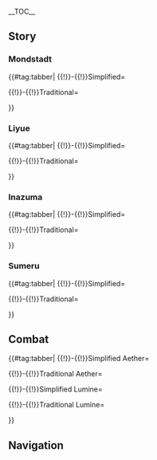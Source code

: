 {{CharacterTabs}}
{{LanguageTabs}}
{{Stub|Translation and Romanization. Please check the following pages on how to do so: [[Template:VO]] and [[Genshin Impact Wiki:Chinese]].}}
__TOC__

==Story==
===Mondstadt===
{{#tag:tabber|
{{!}}-{{!}}Simplified=
<h3 style="display:none">Simplified</h3>

{{VO/Traveler
|language            = zh
|name                = 旅行者
|name1               = 空
|name2               = 荧
|name3               = 派蒙

|vo_01_01_title      = 关于风车…
|vo_01_01_subtitle   = About the Windmills
|vo_01_01_waypoint   = in the [[City of Mondstadt]]
|vo_01_01_file_male  = VO_{language}{character1}_About the Windmills.ogg
|vo_01_01_file_female= VO_{language}{character2}_About the Windmills.ogg
|vo_01_01_tx         = '''{name3}：'''蒙德有很多风车呢。<br /><!--
                    -->'''({name})：'''因为蒙德城建在水平面的上方，所以是靠风车把水抽上来的吧。<br /><!--
                    -->'''{name3}：'''回答正确！蒙德四季风吹不断，所以水源的供应也很稳定。<br /><!--
                    -->'''{name3}：'''而且，风车就是所谓「看得见的风」吧&mdash;&mdash;然后，风铃就是「听得见的风」。<br /><!--
                    -->'''{name3}：'''也算是一种祈求风神护佑的吉祥物啦。<br /><!--
                    -->'''({name})：'''原来如此，和派蒙一样是吉祥物啊。<br /><!--
                    -->'''{name3}：'''不一样！风车是用木头做的，不能当应急食品，只能用来磨牙啊！<br /><!--
                    -->'''({name})：'''嗯…<br /><!--
                    -->'''({name})：'''…我该接话吗？
|vo_01_01_rm         = '''Pàiméng:''' Méngdé yǒu hěnduō fēngchē ne.<br /><!--
                    -->'''(Lǚxíngzhě):''' Yīnwèi Méngdé-chéng jiànzài shuǐpíngmiàn de shàngfāng, suǒyǐ shì kào fēngchē bǎ shuǐ chōu shànglái de ba.<br /><!--
                    -->'''Pàiméng:''' Huídá zhèngquè! Méngdé sìjì fēng chuī bùduàn, suǒyǐ shuǐyuán de gōngyìng yě hěn wěndìng.<br /><!--
                    -->'''Pàiméng:''' Érqiě, fēngchē jiùshì suǒwèi "kàndejiàn de fēng" ba{{lmdash}} Ránhòu, fēnglíng jiùshì "tīngdejiàn de fēng".<br /><!--
                    -->'''Pàiméng:''' Yě suànshì yīzhǒng qíqiú fēngshén hùyòu de jíxiángwù la.<br /><!--
                    -->'''(Lǚxíngzhě):''' Yuánlái-rúcǐ, hé Pàiméng yīyàng shì jíxiángwù a.<br /><!--
                    -->'''Pàiméng:''' Bùyīyàng! Fēngchē shì yòng mùtou zuò de, bùnéng dāng yìngjí shípǐn, zhǐnéng yònglái móyá a!<br /><!--
                    -->'''(Lǚxíngzhě):''' Ǹg...<br /><!--
                    -->'''(Lǚxíngzhě):''' ...Wǒ gāi jiē huà ma?
|vo_01_01_tl         = 

|vo_01_02_title      = 关于酒馆老板…
|vo_01_02_subtitle   = About the Tavern Owner
|vo_01_02_waypoint   = in the [[City of Mondstadt]]
|vo_01_02_file_male  = VO_{language}{character1}_About the Tavern Owner.ogg
|vo_01_02_file_female= VO_{language}{character2}_About the Tavern Owner.ogg
|vo_01_02_tx         = '''({name})：'''我听说，收了可观的小费以后，酒馆老板会小声说出一些情报。<br /><!--
                    -->'''{name3}：'''是「天使的馈赠」吗？但那位迪卢克老爷，好像是非常有钱的人。<br /><!--
                    -->'''{name3}：'''究竟要多少小费，才能让老板觉得「可观」呢？<br /><!--
                    -->'''({name})：'''唔…那也许是我记错了吧。<br /><!--
                    -->'''({name})：'''也许这个传言，是在别的世界听到的…<br /><!--
                    -->'''{name3}：'''你去过的世界真的很多呢。
|vo_01_02_rm         = '''(Lǚxíngzhě):''' Wǒ tīngshuō, shōule kěguān de xiǎofèi yǐhòu, jiǔguǎn lǎobǎn huì xiǎoshēng shuōchū yīxiē qíngbào.<br /><!--
                    -->'''Pàiméng:''' Shì "Tiānshǐ de Kuìzèng" ma? Dàn nà wèi Dílúkè-lǎoyé, hǎoxiàng shì fēicháng yǒuqián de rén.<br /><!--
                    -->'''Pàiméng:''' Jiūjìng yào duōshǎo xiǎofèi, cáinéng ràng lǎobǎn juéde "kěguān" ne?<br /><!--
                    -->'''(Lǚxíngzhě):''' Ǹg... Nà yěxǔ shì wǒ jìcuòle ba.<br /><!--
                    -->'''(Lǚxíngzhě):''' Yěxǔ zhège chuányán, shì zài biéde shìjiè tīngdào de...<br /><!--
                    -->'''Pàiméng:''' Nǐ qùguò de shìjiè zhēnde hěnduō ne.
|vo_01_02_tl         = 

|vo_01_03_title      = 关于果酒湖…
|vo_01_03_subtitle   = About [[Cider Lake]]
|vo_01_03_waypoint   = in the [[City of Mondstadt]]
|vo_01_03_file_male  = VO_{language}{character1}_About Cider Lake.ogg
|vo_01_03_file_female= VO_{language}{character2}_About Cider Lake.ogg
|vo_01_03_tx         = '''{name3}：'''果酒湖是不冻湖，一整年里都不会结冰。<br /><!--
                    -->'''{name3}：'''蒙德最好的苹果酒，只能用这座湖里的甜水来酿。<br /><!--
                    -->'''{name3}：'''湖水真的很好喝！我一秒就能喝掉两大瓶。<br /><!--
                    -->'''({name})：'''真是惊人。<br /><!--
                    -->'''{name3}：'''哼哼。<br /><!--
                    -->'''({name})：'''派蒙这样的体型，喝这么多水…<br /><!--
                    -->'''({name})：'''居然不会像风史莱姆那样，炸到漏气满天飞…<br /><!--
                    -->'''{name3}：'''哼哼，装好喝的饮料的是另一个胃。<br /><!--
                    -->'''({name})：'''嗯…世界真是广大，需要花时间去思考的见闻，还有很多…
|vo_01_03_rm         = '''Pàiméng:''' Guǒjiǔhú shì bùdònghú, yīzhěngnián lǐ dōu bùhuì jiébīng.<br /><!--
                    -->'''Pàiméng:''' Méngdé zuìhǎo de píngguǒjiǔ, zhǐnéng yòng zhèzuò hú lǐ de tiánshuǐ lái niàng.<br /><!--
                    -->'''Pàiméng:''' Húshuǐ zhēnde hěn hǎohē! Wǒ yīmiǎo jiù néng hēdiào liǎng dà píng.<br /><!--
                    -->'''(Lǚxíngzhě):''' Zhēnshì jīngrén.<br /><!--
                    -->'''Pàiméng:''' Hengheng.<br /><!--
                    -->'''(Lǚxíngzhě):''' Pàiméng zhèyàng de tǐxíng, hē zhème duō shuǐ...<br /><!--
                    -->'''(Lǚxíngzhě):''' Jūrán bùhuì xiàng Fēng Shǐláimǔ nàyàng, zhàdào lòuqì mǎntiān fēi...<br /><!--
                    -->'''Pàiméng:''' Hengheng, zhuāng hǎohē de yǐnliào de shì lìngyīgè wèi.<br /><!--
                    -->'''(Lǚxíngzhě):''' Ǹg... Shìjiè zhēnshì guǎngdà, xūyào huā shíjiān qù sīkǎo de jiànwén, háiyǒu hěnduō...
|vo_01_03_tl         = 

|vo_01_04_title      = 关于禁书区的书…
|vo_01_04_subtitle   = About the Library's Restricted Section
|vo_01_04_quest      = Troublesome Work
|vo_01_04_file_male  = VO_{language}{character1}_About the Library's Restricted Section.ogg
|vo_01_04_file_female= VO_{language}{character2}_About the Library's Restricted Section.ogg
|vo_01_04_tx         = '''({name})：'''丽莎提到过的，那些「禁书区」的书…<br /><!--
                    -->'''({name})：'''你有没有好奇过？什么样的书会被放在禁书区里呢？<br /><!--
                    -->'''({name})：'''莫非…<br /><!--
                    -->'''({name})：'''会有那种不适合小孩子看的书…？<br /><!--
                    -->'''{name3}：'''什么？明明《野猪公主》都不在禁书区的！<br /><!--
                    -->'''{name3}：'''还有比那本更不适合小孩子看的书吗？派蒙开始好奇了！
|vo_01_04_rm         = '''(Lǚxíngzhě):''' Lìshā tídào guò de, nàxiē "jìnshū qū" de shū...<br /><!--
                    -->'''(Lǚxíngzhě):''' Nǐ yǒuméiyǒu hàoqí guò? Shénmeyàng de shū huì bèi fàngzài jìnshū qū lǐ ne?<br /><!--
                    -->'''(Lǚxíngzhě):''' Mòfēi...<br /><!--
                    -->'''(Lǚxíngzhě):''' Huì yǒu nàzhǒng bù shìhé xiǎoháizi kàn de shū...?<br /><!--
                    -->'''Pàiméng:''' Shénme? Míngmíng "Yězhū Gōngzhǔ" dōu bù zài jìnshū qū de!<br /><!--
                    -->'''Pàiméng:''' Háiyǒu bǐ nàběn gèng bù shìhé xiǎoháizi kàn de shū ma? Pàiméng kāishǐ hàoqí le!
|vo_01_04_tl         = 

|vo_01_05_title      = 关于努力与回报…
|vo_01_05_subtitle   = About Effort and Reward
|vo_01_05_quest      = For a Tomorrow Without Tears
|vo_01_05_file_male  = VO_{language}{character1}_About Effort and Reward.ogg
|vo_01_05_file_female= VO_{language}{character2}_About Effort and Reward.ogg
|vo_01_05_tx         = '''{name3}：'''我发现，在蒙德努力工作不一定会有回报呢。<br /><!--
                    -->'''({name})：'''为什么这么说？<br /><!--
                    -->'''{name3}：'''你看西风骑士的霍夫曼先生，每天尽职尽责…<br /><!--
                    -->'''{name3}：'''可那位总是很轻松悠闲的凯亚先生，却是他的上司。<br /><!--
                    -->'''({name})：'''嗯…可是最辛苦的琴，当上了代理团长呀？<br /><!--
                    -->'''{name3}：'''那、那论地位来讲的话…<br /><!--
                    -->'''{name3}：'''最懒散的温迪，还是整个蒙德城的神明呢！
|vo_01_05_rm         = '''Pàiméng:''' Wǒ fāxiàn, zài Méngdé nǔlì gōngzuò bùyīdìng huì yǒu huíbào ne.<br /><!--
                    -->'''(Lǚxíngzhě):''' Wèishénme zhème shuō?<br /><!--
                    -->'''Pàiméng:''' Nǐ kàn Xīfēng Qíshì de Huòfūmàn-xiānshēng, měitiān jìnzhí jìnzé...<br /><!--
                    -->'''Pàiméng:''' Kě nàwèi zǒngshì hěn qīngsōng yōuxián de Kǎiyà-xiānshēng, què shì tā de shàngsī.<br /><!--
                    -->'''(Lǚxíngzhě):''' Ǹg... Kěshì zuì xīnkǔ de Qín, dāngshàngle Dàilǐ Tuánzhǎng ya?<br /><!--
                    -->'''Pàiméng:''' Nà, nà lùn dìwèi lái jiǎng dehuà...<br /><!--
                    -->'''Pàiméng:''' Zuì lǎnsǎn de Wēndí, háishì zhěnggè Méngdé-chéng de shénmíng ne!
|vo_01_05_tl         = 

|vo_01_06_title      = 关于歌德大酒店…
|vo_01_06_subtitle   = About the [[Goth Grand Hotel]]
|vo_01_06_waypoint   = in the [[City of Mondstadt]]
|vo_01_06_file_male  = VO_{language}{character1}_About the Goth Grand Hotel.ogg
|vo_01_06_file_female= VO_{language}{character2}_About the Goth Grand Hotel.ogg
|vo_01_06_tx         = '''({name})：'''想住一次歌德大酒店…<br /><!--
                    -->'''{name3}：'''我也是！<br /><!--
                    -->'''{name3}：'''里面的房间一定又干净又大吧。<br /><!--
                    -->'''({name})：'''不过听歌德老伯说，愚人众搬进去以后，出现了各种奇怪的问题。<br /><!--
                    -->'''({name})：'''雷萤术士提进去的雷萤，因为静电吸了好多灰，死了不少。<br /><!--
                    -->'''({name})：'''然后，因为雾虚花粉和胡椒弄错了…<br /><!--
                    -->'''({name})：'''「债务处理人」互相指责对方欠过自己酒钱，引发了斗殴。<br /><!--
                    -->'''{name3}：'''…加油啊，歌德大酒店。
|vo_01_06_rm         = '''(Lǚxíngzhě):''' Xiǎng zhù yīcì Gēdé-dàjiǔdiàn...<br /><!--
                    -->'''Pàiméng:''' Wǒ yěshì!<br /><!--
                    -->'''Pàiméng:''' Lǐmiàn de fángjiān yīdìng yòu gānjìng yòu dà ba.<br /><!--
                    -->'''(Lǚxíngzhě):''' Bùguò tīng Gēdé-lǎobó shuō, Yúrénzhòng bān jìnqù yǐhòu, chūxiàn le gèzhǒng qíguài de wèntí.<br /><!--
                    -->'''(Lǚxíngzhě):''' Léiyíngshùshì tí jìnqù de léiyíng, yīnwèi jìngdiàn xīle hǎoduō huī, sǐ le bùshǎo.<br /><!--
                    -->'''(Lǚxíngzhě):''' Ránhòu, yīnwèi wùxūhuā fěn hé hújiāo nòngcuò le...<br /><!--
                    -->'''(Lǚxíngzhě):''' "Zhàiwù chǔlǐ rén" hùxiāng zhǐzé duìfāng qiàn guò zìjǐ jiǔqián, yǐnfā le dòu'ōu.<br /><!--
                    -->'''Pàiméng:''' ...Jiāyóu a, Gēdé-dàjiǔdiàn.
|vo_01_06_tl         = 

|vo_01_07_title      = 关于风的流向…
|vo_01_07_subtitle   = About the Way the Wind Blows
|vo_01_07_quest      = For a Tomorrow Without Tears
|vo_01_07_file_male  = VO_{language}{character1}_About the Way the Wind Blows.ogg
|vo_01_07_file_female= VO_{language}{character2}_About the Way the Wind Blows.ogg
|vo_01_07_tx         = '''({name})：'''人们都说，蒙德是风的国度。<br /><!--
                    -->'''({name})：'''可是，我还不知道这个季节盛行的风向，是哪个方位呢。<br /><!--
                    -->'''{name3}：'''不如我们去问问温迪吧。<br /><!--
                    -->'''({name})：'''他对这种问题，只会「欸嘿」一声敷衍过去吧…<br /><!--
                    -->'''{name3}：'''说得也是。风神只是一个卖唱的而已，懂什么风…
|vo_01_07_rm         = '''(Lǚxíngzhě):''' Rénmen dōu shuō, Méngdé shì fēng de guódù.<br /><!--
                    -->'''(Lǚxíngzhě):''' Kěshì, wǒ hái bù zhīdào zhège jìjié shèngxíng de fēngxiàng, shì nǎge fāngwèi ne.<br /><!--
                    -->'''Pàiméng:''' Bùrú wǒmen qù wèn wèn Wēndí ba.<br /><!--
                    -->'''(Lǚxíngzhě):''' Tā duì zhèzhǒng wèntí, zhǐhuì "Ěihēi" yīshēng fūyǎn guòqù ba...<br /><!--
                    -->'''Pàiméng:''' Shuō de yě shì. Fēngshén zhǐshì yīgè màichàng de éryǐ, dǒng shénme fēng...
|vo_01_07_tl         = 

|vo_01_08_title      = 关于炼金术…
|vo_01_08_subtitle   = About [[Alchemy]]
|vo_01_08_waypoint   = in the [[City of Mondstadt]]
|vo_01_08_file_male  = VO_{language}{character1}_About Alchemy.ogg
|vo_01_08_file_female= VO_{language}{character2}_About Alchemy.ogg
|vo_01_08_tx         = '''({name})：'''原来蒙德的炼金工作台是在街头开放的。<br /><!--
                    -->'''{name3}：'''是呀，很奇怪吗？<br /><!--
                    -->'''({name})：'''我曾经去过的许多世界里，炼金术都是作为秘术存在的。<br /><!--
                    -->'''({name})：'''看到炼金术成为日常的一部分，就像看到「三胃人」的世界一样奇怪…<br /><!--
                    -->'''{name3}：'''喂！人只有一个胃才会奇怪吧！<br /><!--
                    -->'''({name})：'''嗯…<br /><!--
                    -->'''({name})：'''你是认真的吗？<br /><!--
                    -->'''{name3}：'''嘿嘿，你猜！
|vo_01_08_rm         = '''(Lǚxíngzhě):''' Yuánlái Méngdé de liànjīn gōngzuòtái shì zài jiētóu kāifàng de.<br /><!--
                    -->'''Pàiméng:''' Shìya, hěn qíguài ma?<br /><!--
                    -->'''(Lǚxíngzhě):''' Wǒ céngjīng qùguò de xǔduō shìjiè lǐ, liànjīnshù dōu shì zuòwéi mìshù cúnzài de.<br /><!--
                    -->'''(Lǚxíngzhě):''' Kàndào liànjīnshù chéngwéi rìcháng de yībùfèn, jiùxiàng kàndào "Sānwèirén" de shìjiè yīyàng qíguài...<br /><!--
                    -->'''Pàiméng:''' Wèi! Rén zhǐyǒu yīgè wèi cái huì qíguài ba!<br /><!--
                    -->'''(Lǚxíngzhě):''' Ǹg...<br /><!--
                    -->'''(Lǚxíngzhě):''' Nǐ shì rènzhēn de ma?<br /><!--
                    -->'''Pàiméng:''' Hēihēi, nǐ cāi!
|vo_01_08_tl         = 

|vo_01_09_title      = 关于提瓦特…
|vo_01_09_subtitle   = About [[Teyvat]]
|vo_01_09_quest      = The Outlander Who Caught the Wind
|vo_01_09_file_male  = VO_{language}{character1}_About Teyvat.ogg
|vo_01_09_file_female= VO_{language}{character2}_About Teyvat.ogg
|vo_01_09_tx         = '''({name})：'''提瓦特大陆的昼夜，好像都特别短暂。<br /><!--
                    -->'''({name})：'''这里的夜空也布满了星星。不过，跟故乡看到的不同。<br /><!--
                    -->'''({name})：'''提瓦特人的命运，会不会也与他们的星座有关呢？<br /><!--
                    -->'''{name3}：'''哦？你也懂「观星」吗？真好啊，须弥国以外很少有人会这种技巧呢。<br /><!--
                    -->'''{name3}：'''我的好奇心被点燃了！快，给我占卜一下！<br /><!--
                    -->'''({name})：'''嗯…<br /><!--
                    -->'''({name})：'''派蒙围巾上的夜空…流转着群星与深海之光…<br /><!--
                    -->'''({name})：'''星的纹路，告诉我说，在未来…七天之内…<br /><!--
                    -->'''{name3}：'''七天之内…？<br /><!--
                    -->'''({name})：'''可能有好事…或者坏事…或者不好不坏的事发生…<br /><!--
                    -->'''{name3}：'''嗯…你这个回答平稳得像岩史莱姆一样啊！
|vo_01_09_rm         = '''(Lǚxíngzhě):''' Tíwǎtè dàlù de zhòuyè, hǎoxiàng dōu tèbié duǎnzàn.<br /><!--
                    -->'''(Lǚxíngzhě):''' Zhèlǐ de yèkōng yě bùmǎn le xīngxīng. Bùguò, gēn gùxiāng kàndào de bùtóng.<br /><!--
                    -->'''(Lǚxíngzhě):''' Tíwǎtè-rén de mìngyùn, huìbùhuì yě yǔ tāmen de xīngzuò yǒuguān ne?<br /><!--
                    -->'''Pàiméng:''' Ó? Nǐ yě dǒng "guānxīng" ma? Zhēnhǎo a, Xūmí-guó yǐwài hěnshǎo yǒurén huì zhèzhǒng jìqiǎo ne.<br /><!--
                    -->'''Pàiméng:''' Wǒ de hàoqíxīn bèi diǎnrán le! Kuài, gěi wǒ zhānbǔ yīxià!<br /><!--
                    -->'''(Lǚxíngzhě):''' Ǹg...<br /><!--
                    -->'''(Lǚxíngzhě):''' Pàiméng wéijīn shàng de yèkōng... Liúzhuǎn zhe qúnxīng yǔ shēnhǎi zhī guāng...<br /><!--
                    -->'''(Lǚxíngzhě):''' Xīng de wénlù, gàosù wǒ shuō, zài wèilái... Qītiān zhīnèi...<br /><!--
                    -->'''Pàiméng:''' Qītiān zhīnèi...?<br /><!--
                    -->'''(Lǚxíngzhě):''' Kěnéng yǒu hǎoshì... Huòzhě huàishì... Huòzhě bùhǎobùhuài de shì fāshēng...<br /><!--
                    -->'''Pàiméng:''' Ǹg... Nǐ zhège huídá píngwěn de xiàng Yán Shǐláimǔ yīyàng a!
|vo_01_09_tl         = 

|vo_01_10_title      = 关于「自由」之神…
|vo_01_10_subtitle   = About [[Barbatos|the God of Freedom]]
|vo_01_10_quest      = Song of the Dragon and Freedom
|vo_01_10_file_male  = VO_{language}{character1}_About the God of Freedom.ogg
|vo_01_10_file_female= VO_{language}{character2}_About the God of Freedom.ogg
|vo_01_10_tx         = '''({name})：'''我们救回特瓦林之后，在回蒙德的路上…<br /><!--
                    -->'''({name})：'''第一次见到了「尘世七执政」的面目呢。原来是这样的神…<br /><!--
                    -->'''{name3}：'''嗯？我们认识温迪，不是已经很久了吗？<br /><!--
                    -->'''({name})：'''我是指…他作为风神巴巴托斯的那一面。<br /><!--
                    -->'''({name})：'''在吟游诗人的躯壳之下，藏着真实的神灵。<br /><!--
                    -->'''({name})：'''「被自由之神命令的自由，还能称之为自由吗？」<br /><!--
                    -->'''({name})：'''他问特瓦林的这个问题，我也还在思考答案…
|vo_01_10_rm         = '''(Lǚxíngzhě):''' Wǒmen jiùhuí Tèwǎlín zhīhòu, zài huí Méngdé de lùshàng...<br /><!--
                    -->'''(Lǚxíngzhě):''' Dìyīcì jiàndào le "chénshì qī zhízhèng" de miànmù ne. Yuánlái shì zhèyàng de shén...<br /><!--
                    -->'''Pàiméng:''' Ǹg? Wǒmen rènshí Wēndí, bùshì yǐjīng hěnjiǔ le ma?<br /><!--
                    -->'''(Lǚxíngzhě):''' Wǒ shì zhǐ... Tā zuòwéi Fēngshén Bābātuōsī de nà yīmiàn.<br /><!--
                    -->'''(Lǚxíngzhě):''' Zài yínyóu shīrén de qūké zhīxià, cángzhe zhēnshí de shénlíng.<br /><!--
                    -->'''(Lǚxíngzhě):''' "Bèi zìyóu zhī shén mìnglìng de zìyóu, hái néng chēng zhī wéi zìyóu ma?"<br /><!--
                    -->'''(Lǚxíngzhě):''' Tā wèn Tèwǎlín de zhège wèntí, wǒ yě háizài sīkǎo dá'àn...
|vo_01_10_tl         = 

|vo_01_11_title      = 关于蒙德的地形…
|vo_01_11_subtitle   = About [[Mondstadt]]'s Terrain
|vo_01_11_quest      = For a Tomorrow Without Tears
|vo_01_11_file_male  = VO_{language}{character1}_About Mondstadt's Terrain.ogg
|vo_01_11_file_female= VO_{language}{character2}_About Mondstadt's Terrain.ogg
|vo_01_11_tx         = '''{name3}：'''蒙德这边的地形，平原和丘陵是很多的。<br /><!--
                    -->'''{name3}：'''据说是巴巴托斯改造天地时，用暴风削平了陡峭的山崖和峡湾…<br /><!--
                    -->'''({name})：'''不过，没修整完的地方也还是有的。<br /><!--
                    -->'''{name3}：'''比如摘星崖？<br /><!--
                    -->'''({name})：'''没错。<br /><!--
                    -->'''({name})：'''这就好像是…做模型时懒得磨平的水口一样吧。<br /><!--
                    -->'''{name3}：'''水口？那是什么？
|vo_01_11_rm         = '''Pàiméng:''' Méngdé zhèbiān de dìxíng, píngyuán hé qiūlíng shì hěnduō de.<br /><!--
                    -->'''Pàiméng:''' Jùshuō shì Bābātuōsī gǎizào tiāndì shí, yòng bàofēng xuēpíng le dǒuqiào de shānyá hé xiáwān...<br /><!--
                    -->'''(Lǚxíngzhě):''' Bùguò, méi xiūzhěng wán de dìfāng yě háishì yǒu de.<br /><!--
                    -->'''Pàiméng:''' Bǐrú Zhāixīng-yá?<br /><!--
                    -->'''(Lǚxíngzhě):''' Méicuò.<br /><!--
                    -->'''(Lǚxíngzhě):''' Zhè jiù hǎoxiàng shì... Zuò móxíng shí lǎn de mópíng de shuǐkǒu yīyàng ba.<br /><!--
                    -->'''Pàiméng:''' Shuǐkǒu? Nà shì shénme?
|vo_01_11_tl         = 

|vo_01_12_title      = 关于班尼冒险团…
|vo_01_12_subtitle   = About [[Benny's Adventure Team]]
|vo_01_12_waypoint   = in the [[City of Mondstadt]]
|vo_01_12_file_male  = VO_{language}{character1}_About Benny's Adventure Team.ogg
|vo_01_12_file_female= VO_{language}{character2}_About Benny's Adventure Team.ogg
|vo_01_12_tx         = '''{name3}：'''如果要和「班尼冒险团」合作探索秘境，就一定要做好准备。<br /><!--
                    -->'''{name3}：'''秘境是很危险的，出发前要多检查几遍物资和工具，不能大意。<br /><!--
                    -->'''{name3}：'''我听说在这些秘境里，光是冒险家协会统计过的死法，就有四百六十三种…<br /><!--
                    -->'''{name3}：'''如果班尼特不小心害死了你，我和他的良心都会很不安的！<br /><!--
                    -->'''({name})：'''…为什么死的只有我？<br /><!--
                    -->'''{name3}：'''嗯，根据统计，因为我会飞，所以可以至少免疫其中的三百二十二种死法！<br /><!--
                    -->'''({name})：'''我忽然不太想去秘境探险了…
|vo_01_12_rm         = '''Pàiméng:''' Rúguǒ yào hé "Bānní Màoxiǎn-tuán" hézuò tànsuǒ mìjìng, jiù yīdìng yào zuò hǎo zhǔnbèi.<br /><!--
                    -->'''Pàiméng:''' Mìjìng shì hěn wēixiǎn de, chūfā qián yào duō jiǎnchá jǐbiàn wùzī hé gōngjù, bùnéng dàyì.<br /><!--
                    -->'''Pàiméng:''' Wǒ tīngshuō zài zhèxiē mìjìng lǐ, guāng shì Màoxiǎn-jiā Xiéhuì tǒngjì guò de sǐfǎ, jiù yǒu sìbǎiliùshísān zhǒng...<br /><!--
                    -->'''Pàiméng:''' Rúguǒ Bānnítè bù xiǎoxīn hài sǐ le nǐ, wǒ hé tā de liángxīn dōu huì hěn bù'ān de!<br /><!--
                    -->'''(Lǚxíngzhě):''' ...Wèishénme sǐ de zhǐyǒu wǒ?<br /><!--
                    -->'''Pàiméng:''' Ǹg, gēnjù tǒngjì, yīnwèi wǒ huì fēi, suǒyǐ kěyǐ zhìshǎo miǎnyì qízhōng de sānbǎi'èrshí'èr zhǒng sǐfǎ!<br /><!--
                    -->'''(Lǚxíngzhě):''' Wǒ hūrán bù tài xiǎng qù mìjìng tànxiǎn le...
|vo_01_12_tl         = 

|vo_01_13_title      = 关于班尼特…
|vo_01_13_subtitle   = About [[Bennett]]
|vo_01_13_waypoint   = in the [[City of Mondstadt]]
|vo_01_13_file_male  = VO_{language}{character1}_About Bennett.ogg
|vo_01_13_file_female= VO_{language}{character2}_About Bennett.ogg
|vo_01_13_tx         = '''({name})：'''我听说，艾伯特先生作为芭芭拉粉丝团的团长…<br /><!--
                    -->'''({name})：'''经常故意弄出些磕磕碰碰的伤，就为了去教堂见芭芭拉一面。<br /><!--
                    -->'''{name3}：'''我觉得西风骑士团需要重点关注这种家伙。<br /><!--
                    -->'''({name})：'''可是一个月下来，艾伯特发现…跟芭芭拉见面的次数，被班尼特远远超越了。<br /><!--
                    -->'''({name})：'''毕竟在受伤方面，班尼特有天然的优势…<br /><!--
                    -->'''{name3}：'''这是什么「给芭芭拉小姐添麻烦」的比赛吗！
|vo_01_13_rm         = '''(Lǚxíngzhě):''' Wǒ tīngshuō, Àibótè-xiānshēng zuòwéi Bābālā Fěnsī-tuán de tuánzhǎng...<br /><!--
                    -->'''(Lǚxíngzhě):''' Jīngcháng gùyì nòngchū xiē kēkēpèngpèng de shāng, jiù wèile qù jiàotáng jiàn Bābālā yīmiàn.<br /><!--
                    -->'''Pàiméng:''' Wǒ juéde Xīfēng Qíshì-tuán xūyào zhòngdiǎn guānzhù zhèzhǒng jiāhuǒ.<br /><!--
                    -->'''(Lǚxíngzhě):''' Kěshì yīgèyuè xiàlái, Àibótè fāxiàn... Gēn Bābālā jiànmiàn de cìshù, bèi Bānnítè yuǎnyuǎn chāoyuè le.<br /><!--
                    -->'''(Lǚxíngzhě):''' Bìjìng zài shòushāng fāngmiàn, Bānnítè yǒu tiānrán de yōushì...<br /><!--
                    -->'''Pàiméng:''' Zhè shì shénme "gěi Bābālā-xiǎojiě tiān máfan" de bǐsài ma!
|vo_01_13_tl         = 

|vo_01_14_title      = 关于偶像…
|vo_01_14_subtitle   = About the [[Barbara|"Idol"]]
|vo_01_14_quest      = Song of the Dragon and Freedom
|vo_01_14_file_male  = VO_{language}{character1}_About the Idol.ogg
|vo_01_14_file_female= VO_{language}{character2}_About the Idol.ogg
|vo_01_14_tx         = '''{name3}：'''芭芭拉很受大家欢迎呢。<br /><!--
                    -->'''({name})：'''毕竟是蒙德的大众偶像嘛。<br /><!--
                    -->'''{name3}：'''说起来我一直没太懂…「偶像」是什么呀？<br /><!--
                    -->'''({name})：'''是一种职业，只需要负责可爱，就可以受大家喜欢，赚好多摩拉呢。<br /><!--
                    -->'''{name3}：'''和吉祥物差不多嘛。<br /><!--
                    -->'''({name})：'''呃，也可以这么说吧…
|vo_01_14_rm         = '''Pàiméng:''' Bābālā hěn shòu dàjiā huānyíng ne.<br /><!--
                    -->'''(Lǚxíngzhě):''' Bìjìng shì Méngdé de dàzhòng ǒuxiàng ma.<br /><!--
                    -->'''Pàiméng:''' Shuōqǐlái wǒ yīzhí méi tài dǒng... "Ǒuxiàng" shì shénme ya?<br /><!--
                    -->'''(Lǚxíngzhě):''' Shì yīzhǒng zhíyè, zhǐ xūyào fùzé kě'ài, jiù kěyǐ shòu dàjiā xǐhuān, zhuàn hǎoduō Mólā ne.<br /><!--
                    -->'''Pàiméng:''' Hé jíxiángwù chàbùduō ma.<br /><!--
                    -->'''(Lǚxíngzhě):''' E, yě kěyǐ zhème shuō ba...
|vo_01_14_tl         = 

|vo_01_15_title      = 关于姐妹关系…
|vo_01_15_subtitle   = About Being Sisters
|vo_01_15_quest      = The Outlander Who Caught the Wind
|vo_01_15_file_male  = VO_{language}{character1}_About Being Sisters.ogg
|vo_01_15_file_female= VO_{language}{character2}_About Being Sisters.ogg
|vo_01_15_tx         =  '''({name})：'''丽莎和安柏的关系，有点像姐妹。<br /><!--
                    -->'''{name3}：'''咦，为什么？<br /><!--
                    -->'''({name})：'''安柏经常帮丽莎跑腿。姐姐为了偷懒，要求妹妹帮忙跑腿，是很常见的事…<br /><!--
                    -->'''({name})：'''不过我和{{MC|妹妹|哥哥}}因为同年，所以就只能猜拳决定了。<br /><!--
                    -->'''{name3}：'''呜哇，这么说来，那你就是我的{{MC|弟弟|妹妹}}了！<br /><!--
                    -->'''({name})：'''为什么？<br /><!--
                    -->'''{name3}：'''我会「飞」啊，实际上「跑腿」的只有你一个人哦！<br /><!--
                    -->'''({name})：'''啊？
|vo_01_15_rm         = '''(Lǚxíngzhě):''' Lìshā hé Ānbó de guānxì, yǒudiǎn xiàng jiěmèi.<br /><!--
                    -->'''Pàiméng:''' Yí, wèishénme?<br /><!--
                    -->'''(Lǚxíngzhě):''' Ānbó jīngcháng bāng Lìshā pǎotuǐ. Jiějiě wèile tōulǎn, yāoqiú mèimèi bāngmáng pǎotuǐ, shì hěn chángjiàn de shì...<br /><!--
                    -->'''(Lǚxíngzhě):''' Bùguò wǒ hé {{MC|mèimèi|gēgē}} yīnwèi tóngnián, suǒyǐ jiù zhǐnéng cāiquán juédìng le.<br /><!--
                    -->'''Pàiméng:''' Wū wa, zhème shuō lái, nà nǐ jiù shì wǒ de {{MC|dìdì|mèimèi}} le!<br /><!--
                    -->'''(Lǚxíngzhě):''' Wèishénme?<br /><!--
                    -->'''Pàiméng:''' Wǒ huì "fēi" ā, shíjìshàng "pǎotuǐ" de zhǐ yǒu nǐ yīgèrén o!<br /><!--
                    -->'''(Lǚxíngzhě):''' Á?
|vo_01_15_tl         = 

|vo_01_16_title      = 关于凯亚的眼罩…
|vo_01_16_subtitle   = About [[Kaeya]]'s Eye Patch
|vo_01_16_quest      = The Outlander Who Caught the Wind
|vo_01_16_file_male  = VO_{language}{character1}_About Kaeya's Eye Patch.ogg
|vo_01_16_file_female= VO_{language}{character2}_About Kaeya's Eye Patch.ogg
|vo_01_16_tx         = '''({name})：'''派蒙，你见过凯亚眼罩下面的样子吗？<br /><!--
                    -->'''{name3}：'''没见过呢。<br /><!--
                    -->'''({name})：'''这么说来，凯亚似乎一年四季都不会摘下眼罩…<br /><!--
                    -->'''{name3}：'''哼哼，机智的派蒙已经猜到为什么了！<br /><!--
                    -->'''({name})：'''嗯？<br /><!--
                    -->'''{name3}：'''肯定是要隐藏什么大秘密！<br /><!--
                    -->'''({name})：'''大秘密？<br /><!--
                    -->'''{name3}：'''你看，凯亚外出的工作比较多。<br /><!--
                    -->'''{name3}：'''所以凯亚眼罩下的皮肤，肯定比周围的白一大圈。<br /><!--
                    -->'''({name})：'''那如果摘下眼罩…<br /><!--
                    -->'''{name3}：'''肯定会被大家笑话的吧！然后被取奇怪的绰号！<br /><!--
                    -->'''{name3}：'''比如说&mdash;&mdash;「花脸猫」！<br /><!--
                    -->'''({name})：'''唔，他还没摘下眼罩，就已经被取了奇怪的绰号呢…
|vo_01_16_rm         = '''(Lǚxíngzhě):''' Pàiméng, nǐ jiàn guò Kǎiyà yǎnzhào xiàmiàn de yàngzi ma?<br /><!--
                    -->'''Pàiméng:''' Méi jiàn guò ne.<br /><!--
                    -->'''(Lǚxíngzhě):''' Zhème shuō lái, Kǎiyà sìhū yīnián sìjì dōu bùhuì zhāixià yǎnzhào.<br /><!--
                    -->'''Pàiméng:''' Hengheng, jīzhì de Pàiméng yǐjīng cāi dào wèishénme le!<br /><!--
                    -->'''(Lǚxíngzhě):''' Ńg?<br /><!--
                    -->'''Pàiméng:''' Kěndìng shì yào yǐncáng shénme dà mìmì!<br /><!--
                    -->'''(Lǚxíngzhě):''' Dà mìmì?<br /><!--
                    -->'''Pàiméng:''' Nǐ kàn, Kǎiyà wàichū de gōngzuò bǐjiào duō.<br /><!--
                    -->'''Pàiméng:''' Suǒyǐ Kǎiyà yǎnzhào xià de pífū, kěndìng bǐ zhōuwéi de bái yī dà quān.<br /><!--
                    -->'''(Lǚxíngzhě):''' Nà rúguǒ zhāi xià yǎnzhào...<br /><!--
                    -->'''Pàiméng:''' Kěndìng huì bèi dàjiā xiàohuà de ba! Ránhòu bèi qǔ qíguài de chuòhào!<br /><!--
                    -->'''Pàiméng:''' Bǐrú shuō{{lmdash}} "Huā Liǎn Māo"!<br /><!--
                    -->'''(Lǚxíngzhě):''' Ńg, tā hái méi zhāixià yǎnzhào, jiù yǐjīng bèi qǔ le qíguài de chuòhào ne...
|vo_01_16_tl         = 

|vo_01_17_title      = 关于迪卢克与凯亚…
|vo_01_17_subtitle   = About [[Kaeya]] and [[Diluc]]
|vo_01_17_quest      = Darknight Hero's Alibi
|vo_01_17_file_male  = VO_{language}{character1}_About Kaeya and Diluc.ogg
|vo_01_17_file_female= VO_{language}{character2}_About Kaeya and Diluc.ogg
|vo_01_17_tx         = '''{name3}：'''奇怪…<br /><!--
                    -->'''({name})：'''怎么了？<br /><!--
                    -->'''{name3}：'''为什么迪卢克和凯亚明明是很相似的两个人，关系却不太好呢？<br /><!--
                    -->'''({name})：'''他们哪里相似了？<br /><!--
                    -->'''{name3}：'''凯亚像是那种…会光明正大地耍阴招的人。<br /><!--
                    -->'''{name3}：'''迪卢克像是那种…在暗地里做光明正大的事的人。<br /><!--
                    -->'''{name3}：'''是不是很相似？<br /><!--
                    -->'''({name})：'''我还是不知道相似在哪里。
|vo_01_17_rm         = '''Pàiméng:''' Qíguài...<br /><!--
                    -->'''(Lǚxíngzhě):''' Zěnme le?<br /><!--
                    -->'''Pàiméng:''' Wèishénme Dílúkè hé Kǎiyà míngmíng shì hěn xiāngsì de liǎnggèrén, guānxì què bù tài hǎo ne?<br /><!--
                    -->'''(Lǚxíngzhě):''' Tāmen nǎlǐ xiāngsì le?<br /><!--
                    -->'''Pàiméng:''' Kǎiyà xiàng shì nàzhǒng... Huì guāngmíngzhèngdà de shuǎ yīnzhāo de rén.<br /><!--
                    -->'''Pàiméng:''' Dílúkè xiàng shì nàzhǒng... Zài àndìlǐ zuò guāngmíngzhèngdà de shì de rén.<br /><!--
                    -->'''Pàiméng:''' Shìbùshì hěn xiāngsì?<br /><!--
                    -->'''(Lǚxíngzhě):''' Wǒ háishì bùzhīdào xiāngsì zài nǎlǐ.
|vo_01_17_tl         = 

|vo_01_18_title      = 关于战斗力单位…
|vo_01_18_subtitle   = About Measuring Fighting Strength
|vo_01_18_quest      = True Treasure
|vo_01_18_file_male  = VO_{language}{character1}_About Measuring Fighting Strength.ogg
|vo_01_18_file_female= VO_{language}{character2}_About Measuring Fighting Strength.ogg
|vo_01_18_tx         = '''({name})：'''如果说一个丘丘人，能打三头野猪的话…<br /><!--
                    -->'''({name})：'''琴团长和迪卢克老爷，分别有几丘丘战斗力呢？<br /><!--
                    -->'''{name3}：'''如果在蒙德城里体会过大家的统一口径，就应该知道，最厉害的是琴团长。<br /><!--
                    -->'''({name})：'''我觉得迪卢克先出手的话，琴团长应该没办法化解。<br /><!--
                    -->'''{name3}：'''琴团长一定有办法的。<br /><!--
                    -->'''({name})：'''肯定无解。<br /><!--
                    -->'''{name3}：'''琴团长的元素爆发是很强的。<br /><!--
                    -->'''({name})：'''但那个「领域」，反过来会增强迪卢克。<br /><!--
                    -->'''{name3}：'''琴团长对付迪卢克老爷都不用「神之眼」。<br /><!--
                    -->'''({name})：'''迪卢克只用「新手大剑」就…<br /><!--
                    -->'''{name3}：'''唉…<br /><!--
                    -->'''({name})：'''唔…<br /><!--
                    -->'''({name})：'''我们好无聊啊。<br /><!--
                    -->'''({name})：'''他们都是为了蒙德而战的，不可能会打起来的。<br /><!--
                    -->'''{name3}：'''所以我觉得需要用丘丘人当战斗力单位啊。<br /><!--
                    -->'''{name3}：'''顺带一提，派蒙大概五分之一野猪哦。
|vo_01_18_rm         = '''(Lǚxíngzhě):''' Rúguǒ shuō yīgè Qiūqiū-rén, néng dǎ sāntóu yězhū dehuà...<br /><!--
                    -->'''(Lǚxíngzhě):''' Qín-tuánzhǎng hé Dílúkè-lǎoyé, fēnbié yǒu jǐ Qiūqiū zhàndòulì ne?<br /><!--
                    -->'''Pàiméng:''' Rúguǒ zài Méngdé-chéng lǐ tǐhuì guò dàjiā de tǒngyī kǒujìng, jiù yīnggāi zhīdào, zuì lìhài de shì Qín-tuánzhǎng.<br /><!--
                    -->'''(Lǚxíngzhě):''' Wǒ juéde Dílúkè xiān chūshǒu dehuà, Qín-tuánzhǎng yīnggāi méi bànfǎ huàjiě.<br /><!--
                    -->'''Pàiméng:''' Qín-tuánzhǎng yīdìng yǒu bànfǎ de.<br /><!--
                    -->'''(Lǚxíngzhě):''' Kěndìng wújiě.<br /><!--
                    -->'''Pàiméng:''' Qín-tuánzhǎng de yuánsù bàofā shì hěn qiáng de.<br /><!--
                    -->'''(Lǚxíngzhě):''' Dàn nàge "lǐngyù", fǎn'guòlái huì zēngqiáng Dílúkè.<br /><!--
                    -->'''Pàiméng:''' Qín-tuánzhǎng duìfù Dílúkè-lǎoyé dōu bùyòng "Shénzhīyǎn".<br /><!--
                    -->'''(Lǚxíngzhě):''' Dílúkè zhǐ yòng xīnshǒu dàjiàn jiù...<br /><!--
                    -->'''Pàiméng:''' Ài...<br /><!--
                    -->'''(Lǚxíngzhě):''' Wú...<br /><!--
                    -->'''(Lǚxíngzhě):''' Wǒmen hǎo wúliáo a.<br /><!--
                    -->'''(Lǚxíngzhě):''' Tāmen dōu shì wèile Méngdé ér zhàn de, bùkěnéng huì dǎ qǐlái de.<br /><!--
                    -->'''Pàiméng:''' Suǒyǐ wǒ juéde xūyào yòng Qiūqiū-rén dāng zhàndòulì dānwèi a.<br /><!--
                    -->'''Pàiméng:''' Shùndài yītí, Pàiméng dàgài wǔfēnzhīyī yězhū ō.
|vo_01_18_tl         = 

|vo_01_19_title      = 关于雷泽…
|vo_01_19_subtitle   = About [[Razor]]
|vo_01_19_quest      = The Meaning of Lupical
|vo_01_19_file_male  = VO_{language}{character1}_About Razor.ogg
|vo_01_19_file_female= VO_{language}{character2}_About Razor.ogg
|vo_01_19_tx         = '''{name3}：'''({name})，你知道毛笔吗？<br /><!--
                    -->'''({name})：'''用动物的毛做成的笔，可以拿来写字？<br /><!--
                    -->'''{name3}：'''嗯，答对了！据说好的毛笔能在璃月商人那边卖出高价呢！<br /><!--
                    -->'''({name})：'''所以派蒙也想做毛笔？<br /><!--
                    -->'''{name3}：'''嗯！但是野外的狼都太凶了，所以我们去薅雷泽的毛做毛笔吧！<br /><!--
                    -->'''{name3}：'''雷泽毛茸茸的，肯定能做出上好的狼毫笔！然后我们就能大赚一笔！<br /><!--
                    -->'''({name})：'''这样做出来的笔肯定带电，没办法用吧。<br /><!--
                    -->'''({name})：'''而且雷泽不是狼，狼毫笔也不是狼毛做的…<br /><!--
                    -->'''{name3}：'''欸&mdash;&mdash;那为什么要叫做狼毫笔！<br /><!--
                    -->'''({name})：'''你看果酒湖里不也没有果酒吗。<br /><!--
                    -->'''{name3}：'''喔&mdash;&mdash;很有道理呢！
|vo_01_19_rm         = '''Pàiméng:''' (Lǚxíngzhě), nǐ zhīdào máobǐ ma?<br /><!--
                    -->'''(Lǚxíngzhě):''' Yòng dòngwù de máo zuò chéng de bǐ, kěyǐ nálái xiězì?<br /><!--
                    -->'''Pàiméng:''' Ǹg, dá duì le! Jùshuō hǎo de máobǐ néng zài Líyuè shāngrén nàbiān mài chū gāo jià ne!<br /><!--
                    -->'''(Lǚxíngzhě):''' Suǒyǐ Pàiméng yě xiǎng zuò máobǐ?<br /><!--
                    -->'''Pàiméng:''' Ǹg! Dànshì yěwài de láng dōu tài xiōng le, suǒyǐ wǒmen qù hāo Léizé de máo zuò máobǐ ba!<br /><!--
                    -->'''Pàiméng:''' Léizé máoróngróng de, kěndìng néng zuòchū shànghǎo de lángháo-bǐ, ránhòu wǒmen jiù néng dà zhuàn yībǐ!<br /><!--
                    -->'''(Lǚxíngzhě):''' Zhèyàng zuò chūlái de bǐ kěndìng dàidiàn, méi bànfǎ yòng ba.<br /><!--
                    -->'''(Lǚxíngzhě):''' Érqiě Léizé bùshì láng, lángháo-bǐ yě bùshì lángmáo zuò de...<br /><!--
                    -->'''Pàiméng:''' Éi{{lmdash}} Nà wèishénme yào jiào zuò lángháo-bǐ!<br /><!--
                    -->'''(Lǚxíngzhě):''' Nǐ kàn Guǒjiǔhú lǐ bù yě méiyǒu guǒjiǔ ma.<br /><!--
                    -->'''Pàiméng:''' Wō{{lmdash}} Hěn yǒu dàolǐ ne!
|vo_01_19_tl         = 

|vo_01_20_title      = 关于可莉…
|vo_01_20_subtitle   = About [[Klee]]
|vo_01_20_quest      = True Treasure
|vo_01_20_file_male  = VO_{language}{character1}_About Klee.ogg
|vo_01_20_file_female= VO_{language}{character2}_About Klee.ogg
|vo_01_20_tx         = '''{name3}：'''可莉也是个很有意思的孩子呢。<br /><!--
                    -->'''{name3}：'''骑士团的大家都很喜欢她，说是团宠也不为过吧。<br /><!--
                    -->'''({name})：'''派蒙和可莉…究竟哪一边比较强呢？<br /><!--
                    -->'''({name})：'''啊，对了，派蒙不是吉祥物，派蒙是…<br /><!--
                    -->'''{name3}：'''哼，看到你张嘴就知道你准备说什么。这个笑话说太多次就不好笑了。
|vo_01_20_rm         = 
|vo_01_20_tl         = 

|vo_01_21_title      = 关于传说中的万能女仆…
|vo_01_21_subtitle   = About the "[[Noelle|Wondermaid]]"
|vo_01_21_waypoint   = in the [[City of Mondstadt]]
|vo_01_21_file_male  = VO_{language}{character1}_About the Wondermaid.ogg
|vo_01_21_file_female= VO_{language}{character2}_About the Wondermaid.ogg
|vo_01_21_tx         = '''{name3}：'''分享生活小智慧时间到！<br /><!--
                    -->'''({name})：'''生活小智慧？<br /><!--
                    -->'''{name3}：'''在蒙德，如果有东西怎么修都修不好，或者怎么洗都洗不干净…<br /><!--
                    -->'''{name3}：'''遇到这种事，自己又处理不了的话，就可以对着天空大喊一声：<br /><!--
                    -->'''{name3}：'''「诺&mdash;&mdash;艾&mdash;&mdash;尔&mdash;&mdash;！」<br /><!--
                    -->'''{name3}：'''所有的烦心事，就都会被马上解决啦。<br /><!--
                    -->'''({name})：'''这就是蒙德人的生活小智慧吗？太棒了，学到许多…
|vo_01_21_rm         = 
|vo_01_21_tl         = 

|vo_01_22_title      = 关于菲谢尔…
|vo_01_22_subtitle   = About [[Fischl]]
|vo_01_22_quest      = For a Tomorrow Without Tears
|vo_01_22_file_male  = VO_{language}{character1}_About Fischl.ogg
|vo_01_22_file_female= VO_{language}{character2}_About Fischl.ogg
|vo_01_22_tx         = '''{name3}：'''菲谢尔给人的感觉很不一样呢。<br /><!--
                    -->'''({name})：'''比如说？<br /><!--
                    -->'''{name3}：'''比如说，和一只会说话的乌鸦一起行动。<br /><!--
                    -->'''({name})：'''唔，那我和派蒙一起旅行，也差不多吧。<br /><!--
                    -->'''({name})：'''不过，奥兹还能当菲谢尔的翻译。但派蒙的话…嗯…<br /><!--
                    -->'''{name3}：'''什么？！我可比乌鸦厉害多了！<br /><!--
                    -->'''({name})：'''比如说？<br /><!--
                    -->'''{name3}：'''唔…嗯…呃…比如说我不用翅膀也能飞！
|vo_01_22_rm         = 
|vo_01_22_tl         = 

|vo_01_23_title      = 关于宠物…
|vo_01_23_subtitle   = About Pets
|vo_01_23_quest      = For a Tomorrow Without Tears
|vo_01_23_file_male  = VO_{language}{character1}_About Pets.ogg
|vo_01_23_file_female= VO_{language}{character2}_About Pets.ogg
|vo_01_23_tx         = '''({name})：'''说起菲谢尔，她也自称是「异世界的来客」…<br /><!--
                    -->'''({name})：'''这一点和我一样呢，而且都带着一只宠物。<br /><!--
                    -->'''{name3}：'''宠物？不对不对…<br /><!--
                    -->'''({name})：'''只不过她的乌鸦「奥兹」…外型又帅气，讲话又彬彬有礼。<br /><!--
                    -->'''({name})：'''更重要的是又能侦察又能打架，帮助很大。<br /><!--
                    -->'''({name})：'''和菲谢尔商量一下，偶尔交换一下也还挺有趣的吧？一周两周之类的。<br /><!--
                    -->'''{name3}：'''你不先问我的意见吗？！
|vo_01_23_rm         = 
|vo_01_23_tl         = 

|vo_01_24_title      = 关于飞行…
|vo_01_24_subtitle   = About Flying
|vo_01_24_quest      = The Outlander Who Caught the Wind
|vo_01_24_file_male  = VO_{language}{character1}_About Flying.ogg
|vo_01_24_file_female= VO_{language}{character2}_About Flying.ogg
|vo_01_24_tx         = '''{name3}：'''({name})，来跟派蒙学飞行吧！<br /><!--
                    -->'''{name3}：'''三、二、一！<br /><!--
                    -->'''({name})：'''啊，不见了。<br /><!--
                    -->'''({name})：'''算了，已经很累了，还是先在这坐一会…<br /><!--
                    -->'''({name})：'''我的心是和你一起飞翔的…嗯…
|vo_01_24_rm         = 
|vo_01_24_tl         = 

|vo_01_25_title      = 关于史莱姆…
|vo_01_25_subtitle   = About [[Slimes]]
|vo_01_25_quest      = The Outlander Who Caught the Wind
|vo_01_25_file_male  = VO_{language}{character1}_About Slimes.ogg
|vo_01_25_file_female= VO_{language}{character2}_About Slimes.ogg
|vo_01_25_tx         = '''{name3}：'''({name})，你最喜欢哪种史莱姆呀？<br /><!--
                    -->'''({name})：'''{{MC|火|冰}}史莱姆吧。凑近就能感到{{MC|热浪|寒气}}，{{MC|冬天|夏天}}会很需要。<br /><!--
                    -->'''{name3}：'''实用性的角度呢，不愧是旅行者。<br /><!--
                    -->'''({name})：'''那派蒙呢？<br /><!--
                    -->'''{name3}：'''我都喜欢！都很好吃！<br /><!--
                    -->'''({name})：'''好吃…<br /><!--
                    -->'''{name3}：'''把史莱姆叽里咕噜、咕嘟哇噜地做成特色饮品，就是「派蒙特调」喔！<br /><!--
                    -->'''({name})：'''好，好吧…<br /><!--
                    -->'''({name})：'''那么，就把小派蒙在应急食品的顺位，下调一位吧。<br /><!--
                    -->'''{name3}：'''我希望这个顺位里不要有我才好！
|vo_01_25_rm         = 
|vo_01_25_tl         = 

|vo_01_26_title      = 关于丘丘人…
|vo_01_26_subtitle   = About [[Hilichurls]]
|vo_01_26_quest      = The Outlander Who Caught the Wind
|vo_01_26_file_male  = VO_{language}{character1}_About Hilichurls.ogg
|vo_01_26_file_female= VO_{language}{character2}_About Hilichurls.ogg
|vo_01_26_tx         = '''({name})：'''对丘丘人，我们是不是做得有点太过分了？<br /><!--
                    -->'''{name3}：'''确实…有的时候，我们就像见到蜂窝一定要捅一下的小孩子一样。<br /><!--
                    -->'''({name})：'''嗯…只是「捅一下」的程度吗？
|vo_01_26_rm         = 
|vo_01_26_tl         = 

|vo_01_27_title      = 关于「好睡族」…
|vo_01_27_subtitle   = About the Sleepers
|vo_01_27_waypoint   = at [[Dadaupa Gorge]], [[Mondstadt]]
|vo_01_27_file_male  = VO_{language}{character1}_About the Sleepers.ogg
|vo_01_27_file_female= VO_{language}{character2}_About the Sleepers.ogg
|vo_01_27_tx         = '''({name})：'''「好睡族」…丘丘人的部族名真是奇妙。<br /><!--
                    -->'''{name3}：'''好睡族的丘丘人，会抓住一切可以利用的时机睡觉。<br /><!--
                    -->'''{name3}：'''据说他们的兽皮床铺非常松软，你想试试看吗？<br /><!--
                    -->'''({name})：'''派蒙自己不试试吗？<br /><!--
                    -->'''{name3}：'''我可以飘浮着睡！空气永远是最松软的床。嘿嘿嘿，羡慕吗？<br /><!--
                    -->'''({name})：'''…有一点点。
|vo_01_27_rm         = 
|vo_01_27_tl         = 

|vo_01_28_title      = 关于「好肉族」…
|vo_01_28_subtitle   = About the Meaties
|vo_01_28_waypoint   = at [[Dadaupa Gorge]], [[Mondstadt]]
|vo_01_28_file_male  = VO_{language}{character1}_About the Meaties.ogg
|vo_01_28_file_female= VO_{language}{character2}_About the Meaties.ogg
|vo_01_28_tx         = '''({name})：'''「好肉族」…丘丘人的部族名真是奇妙。<br /><!--
                    -->'''{name3}：'''「好肉族」的丘丘人，会定期祭祀。他们的祭坛建得很壮观喔。<br /><!--
                    -->'''({name})：'''祭祀的内容是？<br /><!--
                    -->'''{name3}：'''「每天都有肉吃」！是很棒的愿望吧？<br /><!--
                    -->'''({name})：'''…可以想见的答案，我不意外。
|vo_01_28_rm         = 
|vo_01_28_tl         = 

|vo_01_29_title      = 关于「黑日族」…
|vo_01_29_subtitle   = About the Eclipse Tribe
|vo_01_29_waypoint   = at [[Dadaupa Gorge]], [[Mondstadt]]
|vo_01_29_file_male  = VO_{language}{character1}_About the Eclipse Tribe.ogg
|vo_01_29_file_female= VO_{language}{character2}_About the Eclipse Tribe.ogg
|vo_01_29_tx         = '''({name})：'''「黑日族」…丘丘人也有这种听起来比较正常的部族名呢。<br /><!--
                    -->'''{name3}：'''「黑日族」的丘丘人，很神秘呀。<br /><!--
                    -->'''{name3}：'''那个部族的丘丘人，都会画一种叫做「黑日标志」的图案。<br /><!--
                    -->'''{name3}：'''但据说只有黑日族的大萨满，才知道那个标志背后的含义…<br /><!--
                    -->'''({name})：'''黑色的…太阳…<br /><!--
                    -->'''{name3}：'''嗯？({name})，你刚才说什么？<br /><!--
                    -->'''({name})：'''啊，我在问你今天晚上要煮什么肉的汤。<br /><!--
                    -->'''{name3}：'''怎么突然转到这种话题，你是「好肉族」的丘丘人吗&mdash;&mdash;我要野猪肉的！谢谢！
|vo_01_29_rm         = 
|vo_01_29_tl         = 

|vo_01_30_title      = 关于财宝…
|vo_01_30_subtitle   = About Riches
|vo_01_30_quest      = The Outlander Who Caught the Wind
|vo_01_30_file_male  = VO_{language}{character1}_About Riches.ogg
|vo_01_30_file_female= VO_{language}{character2}_About Riches.ogg
|vo_01_30_tx         = '''{name3}：'''派蒙…身体，有点不太舒服…<br /><!--
                    -->'''({name})：'''你怎么了？<br /><!--
                    -->'''{name3}：'''已经很久没有亲手打开过宝箱了，这样下去…这样下去的话…<br /><!--
                    -->'''({name})：'''这样下去的话，总有一天你会被放着一摩拉的捕兽夹抓住吧。<br /><!--
                    -->'''{name3}：'''喂&mdash;&mdash;派蒙会飞啦，才不会上那种当的。
|vo_01_30_rm         = 
|vo_01_30_tl         = 

|vo_01_31_title      = 关于发胖…
|vo_01_31_subtitle   = About Weight Gain
|vo_01_31_quest      = The Outlander Who Caught the Wind
|vo_01_31_file_male  = VO_{language}{character1}_About Weight Gain.ogg
|vo_01_31_file_female= VO_{language}{character2}_About Weight Gain.ogg
|vo_01_31_tx         = '''{name3}：'''呜哇，最近在旅行途中，吃了很多好吃的呢。<br /><!--
                    -->'''{name3}：'''只要吃到好吃的，旅行的疲惫就能一扫而空！<br /><!--
                    -->'''({name})：'''嗯…如果发胖了，小派蒙会飞不起来吗？<br /><!--
                    -->'''{name3}：'''哼哼，才不会！我是吃不胖的类型！<br /><!--
                    -->'''({name})：'''嗯…<br /><!--
                    -->'''{name3}：'''所以我还要吃更多好吃的！<br /><!--
                    -->'''({name})：'''光吃不长肉。从应急食品的角度来看，不合格了吧？<br /><!--
                    -->'''{name3}：'''喂&mdash;&mdash;难道你在外面还有其他合格的应急食品吗？
|vo_01_31_rm         = 
|vo_01_31_tl         = 

|vo_01_32_title      = 关于猫派和狗派…
|vo_01_32_subtitle   = About Cat People and Dog People
|vo_01_32_quest      = The Outlander Who Caught the Wind
|vo_01_32_file_male  = VO_{language}{character1}_About Cat People and Dog People.ogg
|vo_01_32_file_female= VO_{language}{character2}_About Cat People and Dog People.ogg
|vo_01_32_tx         = '''{name3}：'''猫咪和狗狗，你更喜欢哪一个？<br /><!--
                    -->'''({name})：'''我更喜欢小派蒙哦！<br /><!--
                    -->'''{name3}：'''呜哇，这犯规了吧…<br /><!--
                    -->'''{name3}：'''咦，不对。派蒙不是宠物！
|vo_01_32_rm         = '''Pàiméng:''' Māomī hé gǒugǒu, nǐ gèng xǐhuān nǎ yīgè?<br /><!--
                    -->'''(Lǚxíngzhě):''' Wǒ gèng xǐhuān Xiǎo Pàiméng ō!<br /><!--
                    -->'''Pàiméng:''' Wūwa, zhè fànguī le ba...<br /><!--
                    -->'''Pàiméng:''' Yí, bùduì. Pàiméng bùshì chǒngwù!
|vo_01_32_tl         = 

|vo_01_33_title      = 关于猜拳…
|vo_01_33_subtitle   = About Rock, Paper, Scissors
|vo_01_33_quest      = The Outlander Who Caught the Wind
|vo_01_33_file_male  = VO_{language}{character1}_About Rock, Paper, Scissors.ogg
|vo_01_33_file_female= VO_{language}{character2}_About Rock, Paper, Scissors.ogg
|vo_01_33_tx         = '''{name3}：'''想马上就能吃到好吃的！但，又不想跑腿…<br /><!--
                    -->'''({name})：'''要用猜拳来决定谁去买吗？<br /><!--
                    -->'''{name3}：'''好呀好呀！<br /><!--
                    -->'''({name})：'''那么，石头剪刀布&mdash;&mdash;<br /><!--
                    -->'''{name3}：'''「超级派蒙旋风」！<br /><!--
                    -->'''({name})：'''…欸？
|vo_01_33_rm         = 
|vo_01_33_tl         = 

|vo_01_34_title      = 关于放松方式…
|vo_01_34_subtitle   = About Relaxing
|vo_01_34_quest      = The Outlander Who Caught the Wind
|vo_01_34_file_male  = VO_{language}{character1}_About Relaxing.ogg
|vo_01_34_file_female= VO_{language}{character2}_About Relaxing.ogg
|vo_01_34_tx         = '''{name3}：'''最近好累啊，有什么推荐的放松方式吗？<br /><!--
                    -->'''({name})：'''睡觉？<br /><!--
                    -->'''{name3}：'''睡觉好无聊，换一个。<br /><!--
                    -->'''({name})：'''看书？<br /><!--
                    -->'''{name3}：'''脑袋会晕晕的，换一个。<br /><!--
                    -->'''({name})：'''跟好朋友聊天？<br /><!--
                    -->'''{name3}：'''…唔。<br /><!--
                    -->'''{name3}：'''但我们却在讨论需要思考的话题呢。<br /><!--
                    -->'''{name3}：'''不思考的话，反而会变得更放松。<br /><!--
                    -->'''({name})：'''未来提瓦特哲学史上著名的「派蒙悖论」，在这个时刻被提出了。
|vo_01_34_rm         = 
|vo_01_34_tl         = 

|vo_01_35_title      = 关于藏钱…
|vo_01_35_subtitle   = About Saving Money
|vo_01_35_quest      = For a Tomorrow Without Tears
|vo_01_35_file_male  = VO_{language}{character1}_About Saving Money.ogg
|vo_01_35_file_female= VO_{language}{character2}_About Saving Money.ogg
|vo_01_35_tx         = '''{name3}：'''「盗宝鼬」的背包里，真的藏着好多摩拉啊！<br /><!--
                    -->'''({name})：'''嗯，鼬鼠这种小动物，天生就喜欢收集亮晶晶的东西吧。<br /><!--
                    -->'''{name3}：'''听说最初的「盗宝鼬」的来历，和「盗宝团」有关…<br /><!--
                    -->'''{name3}：'''对了，说到收集亮晶晶的东西，乌鸦也是这种动物。<br /><!--
                    -->'''{name3}：'''不知道奥兹会不会背着菲谢尔，藏了一箱摩拉呢。<br /><!--
                    -->'''({name})：'''这么说的话，派蒙也…<br /><!--
                    -->'''({name})：'''不知道派蒙…<br /><!--
                    -->'''{name3}：'''哇，你不要过来。我绝对没有在鞋底里面藏钱！
|vo_01_35_rm         = 
|vo_01_35_tl         = 

|vo_01_36_title      = 关于冒险故事…
|vo_01_36_subtitle   = About Adventure Stories
|vo_01_36_quest      = Song of the Dragon and Freedom
|vo_01_36_file_male  = VO_{language}{character1}_About Adventure Stories.ogg
|vo_01_36_file_female= VO_{language}{character2}_About Adventure Stories.ogg
|vo_01_36_tx         = '''({name})：'''派蒙，你看过《少女薇拉的忧郁》吗？<br /><!--
                    -->'''{name3}：'''听起来很耳熟呢！<br /><!--
                    -->'''({name})：'''那本书还挺受欢迎的，据说作者靠它大赚了一笔…<br /><!--
                    -->'''{name3}：'''欸，我也想赚好多好多摩拉。<br /><!--
                    -->'''{name3}：'''嗯...决定了！我也要去写冒险故事！<br /><!--
                    -->'''({name})：'''小派蒙的冒险故事？<br /><!--
                    -->'''{name3}：'''对！英勇的旅行者打败了魔龙，拯救了世界…<br /><!--
                    -->'''{name3}：'''然后和他可靠的同伴一起吃了十份蜜酱胡萝卜煎肉的故事！<br /><!--
                    -->'''({name})：'''十份？<br /><!--
                    -->'''{name3}：'''嗯！结局要十全十美，大家才会来看嘛！<br /><!--
                    -->'''{name3}：'''就这么愉快地决定了！书名就叫做《少女派蒙的快乐》。<br /><!--
                    -->'''({name})：'''呃？
|vo_01_36_rm         = 
|vo_01_36_tl         = 

|vo_01_37_title      = 关于噩梦…
|vo_01_37_subtitle   = About Nightmares
|vo_01_37_quest      = For a Tomorrow Without Tears
|vo_01_37_file_male  = VO_{language}{character1}_About Nightmares.ogg
|vo_01_37_file_female= VO_{language}{character2}_About Nightmares.ogg
|vo_01_37_tx         = '''{name3}：'''({name})，你做过什么超恐怖级别的噩梦吗？<br /><!--
                    -->'''({name})：'''唔，我梦见过自己在无边的黑暗中坠落…<br /><!--
                    -->'''({name})：'''没带风之翼。<br /><!--
                    -->'''{name3}：'''哇…<br /><!--
                    -->'''({name})：'''还梦见过{{MC|妹妹|哥哥}}头也不回地往前走，我怎么追赶都抓不住{{MC|她|他}}。<br /><!--
                    -->'''({name})：'''…{{MC|她|他}}说我「来得太晚了」。<br /><!--
                    -->'''{name3}：'''唔…<br /><!--
                    -->'''{name3}：'''跟我的情况不太一样呢。<br /><!--
                    -->'''{name3}：'''我梦见过最恐怖的事情，是被超巨大的史莱姆吞进肚子里。
|vo_01_37_rm         = 
|vo_01_37_tl         = 

|vo_01_38_title      = 关于「仙灵」…
|vo_01_38_subtitle   = About [[Seelie]]
|vo_01_38_quest      = The Outlander Who Caught the Wind
|vo_01_38_file_male  = VO_{language}{character1}_About Seelie.ogg
|vo_01_38_file_female= VO_{language}{character2}_About Seelie.ogg
|vo_01_38_tx         = '''({name})：'''那些追逐着宝藏的「仙灵」，是从哪里来的呢？<br /><!--
                    -->'''{name3}：'''说不定是从地里长出来的吧，或者是从树上掉下来的？<br /><!--
                    -->'''{name3}：'''虽然不明白来源，但有「仙灵」就有好东西！<br /><!--
                    -->'''({name})：'''可是…为什么它们自己，在接触到宝藏的时候，却有一种悲伤的气氛呢？<br /><!--
                    -->'''{name3}：'''嗯？<br /><!--
                    -->'''({name})：'''没什么，可能是我的错觉吧。<br /><!--
                    -->'''{name3}：'''唔…你要是不想要宝箱的话，就都拿来给派蒙保管吧！不收保管费！
|vo_01_38_rm         = 
|vo_01_38_tl         = 

|vo_01_39_title      = 关于印象最深刻的人…
|vo_01_39_subtitle   = About Someone Unforgettable
|vo_01_39_quest      = The Outlander Who Caught the Wind
|vo_01_39_file_male  = VO_{language}{character1}_About Someone Unforgettable.ogg
|vo_01_39_file_female= VO_{language}{character2}_About Someone Unforgettable.ogg
|vo_01_39_tx         = '''{name3}：'''在最近的旅行里，你有没有什么留下深刻印象的人呢？<br /><!--
                    -->'''{name3}：'''我的话，应该是莎拉吧。<br /><!--
                    -->'''({name})：'''提米。<br /><!--
                    -->'''{name3}：'''欸！为什么？<br /><!--
                    -->'''({name})：'''最近每次吃甜甜花酿鸡，都会想到他的脸…肉也变得难吃了。
|vo_01_39_rm         = 
|vo_01_39_tl         = 

|vo_01_40_title      = 关于语言…
|vo_01_40_subtitle   = About Language
|vo_01_40_quest      = The Outlander Who Caught the Wind
|vo_01_40_file_male  = VO_{language}{character1}_About Language.ogg
|vo_01_40_file_female= VO_{language}{character2}_About Language.ogg
|vo_01_40_tx         = '''{name3}：'''你学新东西真的很快啊。<br /><!--
                    -->'''{name3}：'''居然在这么短的时间里，就掌握了提瓦特的语言。<br /><!--
                    -->'''({name})：'''是派蒙教得好。<br /><!--
                    -->'''{name3}：'''欸嘿嘿…<br /><!--
                    -->'''({name})：'''以后，起难听绰号的水平…说不定也会上升吧。
|vo_01_40_rm         = 
|vo_01_40_tl         = 

|vo_01_41_title      = 关于派蒙的物种…
|vo_01_41_subtitle   = About [[Paimon]]'s Species
|vo_01_41_quest      = The Outlander Who Caught the Wind
|vo_01_41_file_male  = VO_{language}{character1}_About Paimon's Species.ogg
|vo_01_41_file_female= VO_{language}{character2}_About Paimon's Species.ogg
|vo_01_41_tx         = '''({name})：'''你感觉什么样的怪物让你印象深刻呢？<br /><!--
                    -->'''{name3}：'''怪物吗…嗯…遗迹守卫？<br /><!--
                    -->'''({name})：'''遗迹守卫算是怪物吗？应该属于「机关」之类的吧…<br /><!--
                    -->'''{name3}：'''我觉得那种会给人造成麻烦、需要被打败的都算是「怪物」哦？<br /><!--
                    -->'''{name3}：'''就像打猎可以打到的都算是「猎物」。<br /><!--
                    -->'''({name})：'''原来如此…这么讲的话，我终于可以界定派蒙的物种类型了。<br /><!--
                    -->'''{name3}：'''欸？是什么呢？<br /><!--
                    -->'''({name})：'''派蒙属于可以钓上来的…所以是「鱼类」。<br /><!--
                    -->'''{name3}：'''嗯？
|vo_01_41_rm         = 
|vo_01_41_tl         = 

|vo_01_42_title      = 关于收起武器的方法…
|vo_01_42_subtitle   = About Storing Weapons
|vo_01_42_quest      = The Outlander Who Caught the Wind
|vo_01_42_file_male  = VO_{language}{character1}_About Storing Weapons.ogg
|vo_01_42_file_female= VO_{language}{character2}_About Storing Weapons.ogg
|vo_01_42_tx         = '''{name3}：'''喂，你能再表演一下那个吗？就是那个！<br /><!--
                    -->'''({name})：'''哪个？<br /><!--
                    -->'''{name3}：'''就是…「唰」地一下把武器变没，然后又忽然出现在背后！<br /><!--
                    -->'''({name})：'''那个呀…你应该见过很多次了吧？<br /><!--
                    -->'''{name3}：'''但我还是没弄明白原理，你能解释一下吗？<br /><!--
                    -->'''({name})：'''那不如你先解释一下，你刚才是怎么突然出现在我面前，有时又突然消失的呢？<br /><!--
                    -->'''{name3}：'''唔…这…好像派蒙天生就会了，不知道该怎么解释…<br /><!--
                    -->'''({name})：'''嗯，收起武器的技巧其实也是一个道理吧。<br /><!--
                    -->'''({name})：'''这就是友情的证明吧。
|vo_01_42_rm         = 
|vo_01_42_tl         = 

|vo_01_43_title      = 关于宝箱…
|vo_01_43_subtitle   = About [[Chests]]
|vo_01_43_quest      = The Outlander Who Caught the Wind
|vo_01_43_file_male  = VO_{language}{character1}_About Chests.ogg
|vo_01_43_file_female= VO_{language}{character2}_About Chests.ogg
|vo_01_43_tx         = '''{name3}：'''({name})，你对「宝箱」这种东西怎么看？<br /><!--
                    -->'''({name})：'''我会相信…那些都是曾经的伟大旅行者留下的痕迹。<br /><!--
                    -->'''({name})：'''每次我打开箱子，看到里面的一切，都能与前人感同身受…<br /><!--
                    -->'''{name3}：'''冒险经验增加了！
|vo_01_43_rm         = 
|vo_01_43_tl         = 

|vo_01_44_title      = 关于眼睛…
|vo_01_44_subtitle   = About Eyes
|vo_01_44_quest      = Secret Pirate Treasure
|vo_01_44_file_male  = VO_{language}{character1}_About Eyes.ogg
|vo_01_44_file_female= VO_{language}{character2}_About Eyes.ogg
|vo_01_44_tx         = '''{name3}：'''看我的眼睛！<br /><!--
                    -->'''({name})：'''怎么了？<br /><!--
                    -->'''{name3}：'''听凯亚说，人的眼睛会出卖自己。<br /><!--
                    -->'''{name3}：'''他只看眼睛就知道，那人说的是不是真话。<br /><!--
                    -->'''({name})：'''嗯…<br /><!--
                    -->'''{name3}：'''我喜欢渔人吐司！<br /><!--
                    -->'''({name})：'''应该是真话。因为你只要是吃的，好像什么都喜欢。<br /><!--
                    -->'''{name3}：'''嘿嘿。<br /><!--
                    -->'''({name})：'''说起来，上一个见过的，眼神充满热情的是&mdash;&mdash;<br /><!--
                    -->'''{name3}：'''是？<br /><!--
                    -->'''({name})：'''遗迹守卫。让人很想戳下去…
|vo_01_44_rm         = 
|vo_01_44_tl         = 

|vo_01_45_title      = 关于模仿其他人…
|vo_01_45_subtitle   = About Imitating Others
|vo_01_45_quest      = Secret Pirate Treasure
|vo_01_45_file_male  = VO_{language}{character1}_About Imitating Others.ogg
|vo_01_45_file_female= VO_{language}{character2}_About Imitating Others.ogg
|vo_01_45_tx         = '''{name3}：'''唔…好无聊…整个人都没有精神了…<br /><!--
                    -->'''({name})：'''反正闲着也是闲着，我们来模仿骑士团的其他人吧？<br /><!--
                    -->'''{name3}：'''欸…？会不会很没礼貌？<br /><!--
                    -->'''({name})：'''哈哈，果真不错。连骑士「谦卑有礼」的品德都掌握了呢。<br /><!--
                    -->'''{name3}：'''喂&mdash;&mdash;这就已经开始了吗！
|vo_01_45_rm         = 
|vo_01_45_tl         = 

|vo_01_46_title      = 关于幸运抽奖…
|vo_01_46_subtitle   = About the Luck of the Draw
|vo_01_46_quest      = The Outlander Who Caught the Wind
|vo_01_46_file_male  = VO_{language}{character1}_About the Luck of the Draw.ogg
|vo_01_46_file_female= VO_{language}{character2}_About the Luck of the Draw.ogg
|vo_01_46_tx         = '''{name3}：'''咕咕咕…<br /><!--
                    -->'''({name})：'''嗯？有鸽子吗？<br /><!--
                    -->'''{name3}：'''不对啦，是我饿了。<br /><!--
                    -->'''{name3}：'''嗯…现在我要抽一位旅行者，来为我做一份蜜酱胡萝卜煎肉。<br /><!--
                    -->'''{name3}：'''到底是哪位旅行者这么幸运呢？
|vo_01_46_rm         = 
|vo_01_46_tl         = 

}}

{{!}}-{{!}}Traditional=
<h3 style="display:none">Traditional</h3>

{{VO/Traveler
|language            = zh-tw
|name                = 旅行者
|name1               = 空
|name2               = 熒
|name3               = 派蒙

|vo_01_01_title      = 關於風車…
|vo_01_01_subtitle   = About the Windmills
|vo_01_01_waypoint   = in the [[City of Mondstadt]]
|vo_01_01_file_male  = VO_{language}{character1}_About the Windmills.ogg
|vo_01_01_file_female= VO_{language}{character2}_About the Windmills.ogg
|vo_01_01_tx         = '''{name3}：'''蒙德有很多風車呢。<br /><!--
                    -->'''({name})：'''因為蒙德城建在水平面的上方，所以是靠風車把水抽上來的吧。<br /><!--
                    -->'''{name3}：'''回答正確！蒙德四季風吹不斷，所以水源的供應也很穩定。<br /><!--
                    -->'''{name3}：'''而且，風車就是所謂「看得見的風」吧&mdash;&mdash;然後，風鈴就是「聽得見的風」。<br /><!--
                    -->'''{name3}：'''也算是一種祈求風神護佑的吉祥物啦。<br /><!--
                    -->'''({name})：'''原來如此，和派蒙一樣是吉祥物啊。<br /><!--
                    -->'''{name3}：'''不一樣！風車是用木頭做的，不能當應急食品，只能用來磨牙啊！<br /><!--
                    -->'''({name})：'''嗯…<br /><!--
                    -->'''({name})：'''…我該接話嗎？
|vo_01_01_rm         = 
|vo_01_01_tl         = 

|vo_01_02_title      = 關於酒館老闆…
|vo_01_02_subtitle   = About the Tavern Owner
|vo_01_02_waypoint   = in the [[City of Mondstadt]]
|vo_01_02_file_male  = VO_{language}{character1}_About the Tavern Owner.ogg
|vo_01_02_file_female= VO_{language}{character2}_About the Tavern Owner.ogg
|vo_01_02_tx         = '''({name})：'''我聽說，收了可觀的小費以後，酒館老闆會小聲說出一些情報。<br /><!--
                    -->'''{name3}：'''是「天使的饋贈」嗎？但那位迪盧克老爺，好像是非常有錢的人。<br /><!--
                    -->'''{name3}：'''究竟要多少小費，才能讓老闆覺得「可觀」呢？<br /><!--
                    -->'''({name})：'''唔…那也許是我記錯了吧。<br /><!--
                    -->'''({name})：'''也許這個傳言，是在別的世界聽到的…<br /><!--
                    -->'''{name3}：'''{{MC|你|妳}}去過的世界真的很多呢。
|vo_01_02_rm         = 
|vo_01_02_tl         = 

|vo_01_03_title      = 關於果酒湖…
|vo_01_03_subtitle   = About Cider Lake
|vo_01_03_waypoint   = in the [[City of Mondstadt]]
|vo_01_03_file_male  = VO_{language}{character1}_About Cider Lake.ogg
|vo_01_03_file_female= VO_{language}{character2}_About Cider Lake.ogg
|vo_01_03_tx         = '''{name3}：'''果酒湖是不凍湖，一整年裡都不會結冰。<br /><!--
                    -->'''{name3}：'''蒙德最好的蘋果酒，只能用這座湖裡的甜水來釀。<br /><!--
                    -->'''{name3}：'''湖水真的很好喝！我一秒就能喝掉兩大瓶。<br /><!--
                    -->'''({name})：'''真是驚人。<br /><!--
                    -->'''{name3}：'''哼哼。<br /><!--
                    -->'''({name})：'''派蒙這樣的體型，喝這麼多水…<br /><!--
                    -->'''({name})：'''居然不會像風史萊姆那樣，炸到漏氣滿天飛…<br /><!--
                    -->'''{name3}：'''哼哼，裝好喝的飲料的是另一個胃。<br /><!--
                    -->'''({name})：'''嗯…世界真是廣大，需要花時間去思考的見聞，還有很多…
|vo_01_03_rm         = 
|vo_01_03_tl         = 

|vo_01_04_title      = 關於禁書區的書…
|vo_01_04_subtitle   = About the Library's Restricted Section
|vo_01_04_quest      = Troublesome Work
|vo_01_04_file_male  = VO_{language}{character1}_About the Library's Restricted Section.ogg
|vo_01_04_file_female= VO_{language}{character2}_About the Library's Restricted Section.ogg
|vo_01_04_tx         = '''({name})：'''麗莎提到過的，那些「禁書區」的書…<br /><!--
                    -->'''({name})：'''妳有沒有好奇過？什麼樣的書會被放在禁書區裡呢？<br /><!--
                    -->'''({name})：'''莫非…<br /><!--
                    -->'''({name})：'''會有那種不適合小孩子看的書…？<br /><!--
                    -->'''{name3}：'''什麼？明明《野豬公主》都不在禁書區的！<br /><!--
                    -->'''{name3}：'''還有比那本更不適合小孩子看的書嗎？派蒙開始好奇了！
|vo_01_04_rm         = 
|vo_01_04_tl         = 

|vo_01_05_title      = 關於努力與回報…
|vo_01_05_subtitle   = About Effort and Reward
|vo_01_05_quest      = For a Tomorrow Without Tears
|vo_01_05_file_male  = VO_{language}{character1}_About Effort and Reward.ogg
|vo_01_05_file_female= VO_{language}{character2}_About Effort and Reward.ogg
|vo_01_05_tx         = '''{name3}：'''我發現，在蒙德努力工作不一定會有回報呢。<br /><!--
                    -->'''({name})：'''為什麼這麼說？<br /><!--
                    -->'''{name3}：'''{{MC|你|妳}}看西風騎士的霍夫曼先生，每天盡職盡責…<br /><!--
                    -->'''{name3}：'''可是那位總是很輕鬆悠閒的凱亞先生，卻是他的上司。<br /><!--
                    -->'''({name})：'''嗯…可是最辛苦的琴，當上了代理團長呀？<br /><!--
                    -->'''{name3}：'''那、那論地位來講的話…<br /><!--
                    -->'''{name3}：'''最懶散的溫迪，還是整個蒙德城的神明呢！
|vo_01_05_rm         = 
|vo_01_05_tl         = 

|vo_01_06_title      = 關於「歌德大飯店」…
|vo_01_06_subtitle   = About the Goth Grand Hotel
|vo_01_06_waypoint   = in the [[City of Mondstadt]]
|vo_01_06_file_male  = VO_{language}{character1}_About the Goth Grand Hotel.ogg
|vo_01_06_file_female= VO_{language}{character2}_About the Goth Grand Hotel.ogg
|vo_01_06_tx         = '''({name})：'''想住一次歌德大飯店…<br /><!--
                    -->'''{name3}：'''我也是！<br /><!--
                    -->'''{name3}：'''裡面的房間一定又乾淨又大吧。<br /><!--
                    -->'''({name})：'''不過聽歌德老伯說，愚人眾搬進去以後，出現了各種奇怪的問題。<br /><!--
                    -->'''({name})：'''雷螢術士提進去的雷螢，因為靜電吸了好多灰塵，死了不少。<br /><!--
                    -->'''({name})：'''然後，因為把霧虛花粉和胡椒弄錯了…<br /><!--
                    -->'''({name})：'''「債務處理人」互相指責對方欠過自己酒錢，引發了鬥毆。<br /><!--
                    -->'''{name3}：'''…加油啊，歌德大飯店。
|vo_01_06_rm         = 
|vo_01_06_tl         = 

|vo_01_07_title      = 關於風的流向…
|vo_01_07_subtitle   = About the Way the Wind Blows
|vo_01_07_quest      = For a Tomorrow Without Tears
|vo_01_07_file_male  = VO_{language}{character1}_About the Way the Wind Blows.ogg
|vo_01_07_file_female= VO_{language}{character2}_About the Way the Wind Blows.ogg
|vo_01_07_tx         = '''({name})：'''人們都說，蒙德是風的國度。<br /><!--
                    -->'''({name})：'''可是，我還不知道這個季節盛行的風向，是哪個方位呢。<br /><!--
                    -->'''{name3}：'''不如我們去問問溫迪吧。<br /><!--
                    -->'''({name})：'''他對這種問題，只會「欸嘿」一聲敷衍過去吧…<br /><!--
                    -->'''{name3}：'''說得也是。風神只是一個賣唱的而已，懂什麼風…
|vo_01_07_rm         = 
|vo_01_07_tl         = 

|vo_01_08_title      = 關於煉金術…
|vo_01_08_subtitle   = About Alchemy
|vo_01_08_waypoint   = in the [[City of Mondstadt]]
|vo_01_08_file_male  = VO_{language}{character1}_About Alchemy.ogg
|vo_01_08_file_female= VO_{language}{character2}_About Alchemy.ogg
|vo_01_08_tx         = '''({name})：'''原來蒙德的煉金工作臺是在街頭開放的。<br /><!--
                    -->'''{name3}：'''是呀，很奇怪嗎？<br /><!--
                    -->'''({name})：'''我曾經去過的許多世界裡，煉金術都是作為秘術存在的。<br /><!--
                    -->'''({name})：'''看到煉金術成為日常的一部分，就像看到「三胃人」的世界一樣奇怪…<br /><!--
                    -->'''{name3}：'''喂！人只有一個胃才會奇怪吧！<br /><!--
                    -->'''({name})：'''嗯…<br /><!--
                    -->'''({name})：'''妳是認真的嗎？<br /><!--
                    -->'''{name3}：'''嘿嘿，{{MC|你|妳}}猜！
|vo_01_08_rm         = 
|vo_01_08_tl         = 

|vo_01_09_title      = 關於提瓦特…
|vo_01_09_subtitle   = About Teyvat
|vo_01_09_quest      = The Outlander Who Caught the Wind
|vo_01_09_file_male  = VO_{language}{character1}_About Teyvat.ogg
|vo_01_09_file_female= VO_{language}{character2}_About Teyvat.ogg
|vo_01_09_tx         = '''({name})：'''提瓦特大陸的晝夜，好像都特別短暫。<br /><!--
                    -->'''({name})：'''這裡的夜空也佈滿了星星。不過，跟故鄉看到的不同。<br /><!--
                    -->'''({name})：'''提瓦特人的命運，會不會也與他們的星座有關呢？<br /><!--
                    -->'''{name3}：'''哦？{{MC|你|妳}}也懂「觀星」嗎？真好啊，須彌國以外很少有人會這種技巧呢。<br /><!--
                    -->'''{name3}：'''我的好奇心被點燃了！快，幫我占卜一下！<br /><!--
                    -->'''({name})：'''嗯…<br /><!--
                    -->'''({name})：'''派蒙圍巾上的夜空…流轉著群星與深海之光…<br /><!--
                    -->'''({name})：'''星的紋路，告訴我說，在未來…七天之內…<br /><!--
                    -->'''{name3}：'''七天之內…？<br /><!--
                    -->'''({name})：'''可能有好事…或者壞事…或者不好不壞的事發生…<br /><!--
                    -->'''{name3}：'''嗯…{{MC|你|妳}}這個回答平穩得像岩史萊姆一樣啊！
|vo_01_09_rm         = 
|vo_01_09_tl         = 

|vo_01_10_title      = 關於「自由」之神…
|vo_01_10_subtitle   = About the God of Freedom
|vo_01_10_quest      = Song of the Dragon and Freedom
|vo_01_10_file_male  = VO_{language}{character1}_About the God of Freedom.ogg
|vo_01_10_file_female= VO_{language}{character2}_About the God of Freedom.ogg
|vo_01_10_tx         = '''({name})：'''我們救回特瓦林之後，在回蒙德的路上…<br /><!--
                    -->'''({name})：'''第一次見到了「塵世七執政」的面目呢。原來是這樣的神…<br /><!--
                    -->'''{name3}：'''嗯？我們認識溫迪，不是已經很久了嗎？<br /><!--
                    -->'''({name})：'''我是指…他作為風神巴巴托斯的那一面。<br /><!--
                    -->'''({name})：'''在吟遊詩人的軀殼之下，藏著真實的神靈。<br /><!--
                    -->'''({name})：'''「被自由之神命令的自由，還能稱之為自由嗎？」<br /><!--
                    -->'''({name})：'''他問特瓦林的這個問題，我也還在思考答案…
|vo_01_10_rm         = 
|vo_01_10_tl         = 

|vo_01_11_title      = 關於蒙德的地形…
|vo_01_11_subtitle   = About Mondstadt's Terrain
|vo_01_11_quest      = For a Tomorrow Without Tears
|vo_01_11_file_male  = VO_{language}{character1}_About Mondstadt's Terrain.ogg
|vo_01_11_file_female= VO_{language}{character2}_About Mondstadt's Terrain.ogg
|vo_01_11_tx         = '''{name3}：'''蒙德這邊的地形，平原和丘陵是很多的。<br /><!--
                    -->'''{name3}：'''據說是巴巴托斯改造天地時，用暴風削平了陡峭的山崖和峽灣…<br /><!--
                    -->'''({name})：'''不過，沒修整完的地方也還是有的。<br /><!--
                    -->'''{name3}：'''比如摘星崖？<br /><!--
                    -->'''({name})：'''沒錯。<br /><!--
                    -->'''({name})：'''這就好像是…做模型時懶得磨平的湯口一樣吧。<br /><!--
                    -->'''{name3}：'''湯口？那是什麼？
|vo_01_11_rm         = 
|vo_01_11_tl         = 

|vo_01_12_title      = 關於班尼冒險團…
|vo_01_12_subtitle   = About Benny's Adventure Team
|vo_01_12_waypoint   = in the [[City of Mondstadt]]
|vo_01_12_file_male  = VO_{language}{character1}_About Benny's Adventure Team.ogg
|vo_01_12_file_female= VO_{language}{character2}_About Benny's Adventure Team.ogg
|vo_01_12_tx         = '''{name3}：'''如果要和「班尼冒險團」合作探索秘境，就一定要做好準備。<br /><!--
                    -->'''{name3}：'''秘境是很危險的，出發前要多檢查幾遍物資和工具，不能大意。<br /><!--
                    -->'''{name3}：'''我聽說在這些秘境裡，光是冒險家協會統計過的死法，就有四百六十三種…<br /><!--
                    -->'''{name3}：'''如果班尼特不小心害死了{{MC|你|妳}}，我和他的良心都會很不安的！<br /><!--
                    -->'''({name})：'''…為什麼死的只有我？<br /><!--
                    -->'''{name3}：'''嗯，根據統計，因為我會飛，所以可以至少免疫其中的三百二十二種死法！<br /><!--
                    -->'''({name})：'''我忽然不太想去秘境探險了…
|vo_01_12_rm         = 
|vo_01_12_tl         = 

|vo_01_13_title      = 關於班尼特…
|vo_01_13_subtitle   = About Bennett
|vo_01_13_waypoint   = in the [[City of Mondstadt]]
|vo_01_13_file_male  = VO_{language}{character1}_About Bennett.ogg
|vo_01_13_file_female= VO_{language}{character2}_About Bennett.ogg
|vo_01_13_tx         = '''({name})：'''我聽說，艾伯特先生作為芭芭拉粉絲團的團長…<br /><!--
                    -->'''({name})：'''經常故意弄出些碰撞的皮肉傷，就為了去教堂見芭芭拉一面。<br /><!--
                    -->'''{name3}：'''我覺得西風騎士團需要重點關注這種傢伙。<br /><!--
                    -->'''({name})：'''可是一個月下來，艾伯特發現…跟芭芭拉見面的次數，被班尼特遠遠超越了。<br /><!--
                    -->'''({name})：'''畢竟在受傷方面，班尼特有天然的優勢…<br /><!--
                    -->'''{name3}：'''這是什麼「給芭芭拉小姐添麻煩」的比賽嗎！
|vo_01_13_rm         = 
|vo_01_13_tl         = 

|vo_01_14_title      = 關於偶像…
|vo_01_14_subtitle   = About the "Idol"
|vo_01_14_quest      = Song of the Dragon and Freedom
|vo_01_14_file_male  = VO_{language}{character1}_About the Idol.ogg
|vo_01_14_file_female= VO_{language}{character2}_About the Idol.ogg
|vo_01_14_tx         = '''{name3}：'''芭芭拉很受大家歡迎呢。<br /><!--
                    -->'''({name})：'''畢竟是蒙德的大眾偶像嘛。<br /><!--
                    -->'''{name3}：'''說起來我一直不太懂…「偶像」是什麼呀？<br /><!--
                    -->'''({name})：'''是一種職業，只需要負責可愛，就可以受大家喜歡，賺好多摩拉呢。<br /><!--
                    -->'''{name3}：'''和吉祥物差不多嘛。<br /><!--
                    -->'''({name})：'''呃，也可以這麼說吧…
|vo_01_14_rm         = 
|vo_01_14_tl         = 

|vo_01_15_title      = 關於姐妹關係…
|vo_01_15_subtitle   = About Being Sisters
|vo_01_15_quest      = The Outlander Who Caught the Wind
|vo_01_15_file_male  = VO_{language}{character1}_About Being Sisters.ogg
|vo_01_15_file_female= VO_{language}{character2}_About Being Sisters.ogg
|vo_01_15_tx         =  '''({name})：'''麗莎和安柏的關係，有點像姐妹。<br /><!--
                    -->'''{name3}：'''咦，為什麼？<br /><!--
                    -->'''({name})：'''安柏經常幫麗莎跑腿。姐姐為了偷懶，要求妹妹幫忙跑腿，是很常見的事…<br /><!--
                    -->'''({name})：'''不過我和{{MC|妹妹|哥哥}}因為同年，所以就只能猜拳決定了。<br /><!--
                    -->'''{name3}：'''嗚哇，這麼說來，那{{MC|你|妳}}就是我的{{MC|弟弟|妹妹}}了！<br /><!--
                    -->'''({name})：'''為什麼？<br /><!--
                    -->'''{name3}：'''我會「飛」啊，實際上「跑腿」的只有{{MC|你|妳}}一個人哦！<br /><!--
                    -->'''({name})：'''啊？
|vo_01_15_rm         = 
|vo_01_15_tl         = 

|vo_01_16_title      = 關於凱亞的眼罩…
|vo_01_16_subtitle   = About Kaeya's Eye Patch
|vo_01_16_quest      = The Outlander Who Caught the Wind
|vo_01_16_file_male  = VO_{language}{character1}_About Kaeya's Eye Patch.ogg
|vo_01_16_file_female= VO_{language}{character2}_About Kaeya's Eye Patch.ogg
|vo_01_16_tx         = '''({name})：'''派蒙，妳見過凱亞眼罩下面的樣子嗎？<br /><!--
                    -->'''{name3}：'''沒見過呢。<br /><!--
                    -->'''({name})：'''這麼說來，凱亞似乎一年四季都不會摘下眼罩…<br /><!--
                    -->'''{name3}：'''哼哼，機智的派蒙已經猜到為什麼了！<br /><!--
                    -->'''({name})：'''嗯？<br /><!--
                    -->'''{name3}：'''肯定是要隱藏什麼大秘密！<br /><!--
                    -->'''({name})：'''大秘密？<br /><!--
                    -->'''{name3}：'''{{MC|你|妳}}看，凱亞外出的工作比較多。<br /><!--
                    -->'''{name3}：'''所以凱亞眼罩下的皮膚，肯定比周圍的白一大圈。<br /><!--
                    -->'''({name})：'''那如果摘下眼罩…<br /><!--
                    -->'''{name3}：'''肯定會被大家笑話的吧！然後被取奇怪的綽號！<br /><!--
                    -->'''{name3}：'''比如說&mdash;&mdash;「花臉貓」！<br /><!--
                    -->'''({name})：'''唔，他還沒摘下眼罩，就已經被取了奇怪的綽號呢…
|vo_01_16_rm         = 
|vo_01_16_tl         = 

|vo_01_17_title      = 關於迪盧克與凱亞…
|vo_01_17_subtitle   = About Kaeya and Diluc
|vo_01_17_quest      = Darknight Hero's Alibi
|vo_01_17_file_male  = VO_{language}{character1}_About Kaeya and Diluc.ogg
|vo_01_17_file_female= VO_{language}{character2}_About Kaeya and Diluc.ogg
|vo_01_17_tx         = '''{name3}：'''奇怪…<br /><!--
                    -->'''({name})：'''怎麼了？<br /><!--
                    -->'''{name3}：'''為什麼迪盧克和凱亞明明是很相似的兩個人，關係卻不太好呢？<br /><!--
                    -->'''({name})：'''他們哪裡相似了？<br /><!--
                    -->'''{name3}：'''凱亞像是那種…會光明正大地耍陰招的人。<br /><!--
                    -->'''{name3}：'''迪盧克像是那種…在暗地裡做光明正大的事的人。<br /><!--
                    -->'''{name3}：'''是不是很相似？<br /><!--
                    -->'''({name})：'''我還是不知道相似在哪裡。
|vo_01_17_rm         = 
|vo_01_17_tl         = 

|vo_01_18_title      = 關於戰鬥力單位…
|vo_01_18_subtitle   = About Measuring Fighting Strength
|vo_01_18_quest      = True Treasure
|vo_01_18_file_male  = VO_{language}{character1}_About Measuring Fighting Strength.ogg
|vo_01_18_file_female= VO_{language}{character2}_About Measuring Fighting Strength.ogg
|vo_01_18_tx         = '''({name})：'''如果說一個丘丘人，能打三頭野豬的話…<br /><!--
                    -->'''({name})：'''琴團長和迪盧克老爺，分別有幾丘丘戰鬥力呢？<br /><!--
                    -->'''{name3}：'''如果在蒙德城裡體會過大家的統一口徑，就應該知道，最厲害的是琴團長。<br /><!--
                    -->'''({name})：'''我覺得迪盧克先出手的話，琴團長應該沒辦法化解。<br /><!--
                    -->'''{name3}：'''琴團長一定有辦法的。<br /><!--
                    -->'''({name})：'''肯定無解。<br /><!--
                    -->'''{name3}：'''琴團長的元素爆發是很強的。<br /><!--
                    -->'''({name})：'''但那個「領域」，反過來會增強迪盧克。<br /><!--
                    -->'''{name3}：'''琴團長對付迪盧克老爺都不用「神之眼」。<br /><!--
                    -->'''({name})：'''迪盧克只用「新手大劍」就…<br /><!--
                    -->'''{name3}：'''唉…<br /><!--
                    -->'''({name})：'''唔…<br /><!--
                    -->'''({name})：'''我們好無聊啊。<br /><!--
                    -->'''({name})：'''他們都是為了蒙德而戰的，不可能會打起來的。<br /><!--
                    -->'''{name3}：'''所以我覺得需要用丘丘人當戰鬥力單位啊。<br /><!--
                    -->'''{name3}：'''順帶一提，派蒙大概五分之一野豬哦。
|vo_01_18_rm         = 
|vo_01_18_tl         = 

|vo_01_19_title      = 關於雷澤…
|vo_01_19_subtitle   = About Razor
|vo_01_19_quest      = The Meaning of Lupical
|vo_01_19_file_male  = VO_{language}{character1}_About Razor.ogg
|vo_01_19_file_female= VO_{language}{character2}_About Razor.ogg
|vo_01_19_tx         = '''{name3}：'''({name})，{{MC|你|妳}}知道毛筆嗎？<br /><!--
                    -->'''({name})：'''用動物的毛做成的筆，可以拿來寫字？<br /><!--
                    -->'''{name3}：'''嗯，答對了！據說好的毛筆能在璃月商人那邊賣出高價呢！<br /><!--
                    -->'''({name})：'''所以派蒙也想做毛筆？<br /><!--
                    -->'''{name3}：'''嗯！但是野外的狼都太凶了，所以我們去拔雷澤的毛做毛筆吧！<br /><!--
                    -->'''{name3}：'''雷澤毛茸茸的，肯定能做出上好的狼毫筆！然後我們就能大賺一筆！<br /><!--
                    -->'''({name})：'''這樣做出來的筆肯定帶電，沒辦法用吧。<br /><!--
                    -->'''({name})：'''而且雷澤不是狼，狼毫筆也不是狼毛做的…<br /><!--
                    -->'''{name3}：'''欸&mdash;&mdash;那為什麼要叫做狼毫筆！<br /><!--
                    -->'''({name})：'''妳看果酒湖裡不也沒有果酒嗎。<br /><!--
                    -->'''{name3}：'''喔&mdash;&mdash;很有道理呢！
|vo_01_19_rm         = 
|vo_01_19_tl         = 

|vo_01_20_title      = 關於可莉…
|vo_01_20_subtitle   = About Klee
|vo_01_20_quest      = True Treasure
|vo_01_20_file_male  = VO_{language}{character1}_About Klee.ogg
|vo_01_20_file_female= VO_{language}{character2}_About Klee.ogg
|vo_01_20_tx         = '''{name3}：'''可莉也是個很有趣的孩子呢。<br /><!--
                    -->'''{name3}：'''騎士團的大家都很喜歡她，說是團寵也不為過吧。<br /><!--
                    -->'''({name})：'''派蒙和可莉…究竟哪一邊比較強呢？<br /><!--
                    -->'''({name})：'''啊，對了，派蒙不是吉祥物，派蒙是…<br /><!--
                    -->'''{name3}：'''哼，看到{{MC|你|妳}}張嘴就知道{{MC|你|妳}}準備說什麼。這個笑話說太多次就不好笑了。
|vo_01_20_rm         = 
|vo_01_20_tl         = 

|vo_01_21_title      = 關於傳說中的萬能女僕…
|vo_01_21_subtitle   = About the "Wondermaid"
|vo_01_21_waypoint   = in the [[City of Mondstadt]]
|vo_01_21_file_male  = VO_{language}{character1}_About the Wondermaid.ogg
|vo_01_21_file_female= VO_{language}{character2}_About the Wondermaid.ogg
|vo_01_21_tx         = '''{name3}：'''分享生活小智慧時間到！<br /><!--
                    -->'''({name})：'''生活小智慧？<br /><!--
                    -->'''{name3}：'''在蒙德，如果有東西怎麼修都修不好，或者怎麼洗都洗不乾淨…<br /><!--
                    -->'''{name3}：'''遇到這種事，自己又處理不了的話，就可以對著天空大喊一聲：<br /><!--
                    -->'''{name3}：'''「諾&mdash;&mdash;艾&mdash;&mdash;爾&mdash;&mdash;！」<br /><!--
                    -->'''{name3}：'''所有的煩心事，就都會被馬上解決啦。<br /><!--
                    -->'''({name})：'''這就是蒙德人的生活小智慧嗎？太棒了，學到許多…
|vo_01_21_rm         = 
|vo_01_21_tl         = 

|vo_01_22_title      = 關於菲謝爾…
|vo_01_22_subtitle   = About Fischl
|vo_01_22_quest      = For a Tomorrow Without Tears
|vo_01_22_file_male  = VO_{language}{character1}_About Fischl.ogg
|vo_01_22_file_female= VO_{language}{character2}_About Fischl.ogg
|vo_01_22_tx         = '''{name3}：'''菲謝爾給人的感覺很不一樣呢。<br /><!--
                    -->'''({name})：'''比如說？<br /><!--
                    -->'''{name3}：'''比如說，和一隻會說話的烏鴉一起行動。<br /><!--
                    -->'''({name})：'''唔，那我和派蒙一起旅行，也差不多吧。<br /><!--
                    -->'''({name})：'''不過，奧茲還能當菲謝爾的翻譯。但派蒙的話…嗯…<br /><!--
                    -->'''{name3}：'''什麼？！我可比烏鴉厲害多了！<br /><!--
                    -->'''({name})：'''比如說？<br /><!--
                    -->'''{name3}：'''唔…嗯…呃…比如說我不用翅膀也能飛！
|vo_01_22_rm         = 
|vo_01_22_tl         = 

|vo_01_23_title      = 關於寵物…
|vo_01_23_subtitle   = About Pets
|vo_01_23_quest      = For a Tomorrow Without Tears
|vo_01_23_file_male  = VO_{language}{character1}_About Pets.ogg
|vo_01_23_file_female= VO_{language}{character2}_About Pets.ogg
|vo_01_23_tx         = '''({name})：'''說起菲謝爾，她也自稱是「異世界的來客」…<br /><!--
                    -->'''({name})：'''這一點和我一樣呢，而且都帶著一隻寵物。<br /><!--
                    -->'''{name3}：'''寵物？不對不對…<br /><!--
                    -->'''({name})：'''只不過她的烏鴉「奧茲」…外型又帥氣，講話又彬彬有禮。<br /><!--
                    -->'''({name})：'''更重要的是又能偵察又能打架，幫助很大。<br /><!--
                    -->'''({name})：'''和菲謝爾商量一下，偶爾交換一下也還挺有趣的吧？一週兩週之類的。<br /><!--
                    -->'''{name3}：'''{{MC|你|妳}}不先問我的意見嗎？！
|vo_01_23_rm         = 
|vo_01_23_tl         = 

|vo_01_24_title      = 關於飛行…
|vo_01_24_subtitle   = About Flying
|vo_01_24_quest      = The Outlander Who Caught the Wind
|vo_01_24_file_male  = VO_{language}{character1}_About Flying.ogg
|vo_01_24_file_female= VO_{language}{character2}_About Flying.ogg
|vo_01_24_tx         = '''{name3}：'''({name})，來跟派蒙學飛行吧！<br /><!--
                    -->'''{name3}：'''三、二、一！<br /><!--
                    -->'''({name})：'''啊，不見了。<br /><!--
                    -->'''({name})：'''算了，已經很累了，還是先在這坐一下吧…<br /><!--
                    -->'''({name})：'''我的心是和{{MC|你|妳}}一起飛翔的…嗯…
|vo_01_24_rm         = 
|vo_01_24_tl         = 

|vo_01_25_title      = 關於史萊姆…
|vo_01_25_subtitle   = About Slimes
|vo_01_25_quest      = The Outlander Who Caught the Wind
|vo_01_25_file_male  = VO_{language}{character1}_About Slimes.ogg
|vo_01_25_file_female= VO_{language}{character2}_About Slimes.ogg
|vo_01_25_tx         = '''{name3}：'''({name})，{{MC|你|妳}}最喜歡哪種史萊姆呀？<br /><!--
                    -->'''({name})：'''{{MC|火|冰}}史萊姆吧。湊近就能感到{{MC|熱浪|寒氣}}，{{MC|冬天|夏天}}會很需要。<br /><!--
                    -->'''{name3}：'''實用性的角度呢，不愧是旅行者。<br /><!--
                    -->'''({name})：'''那派蒙呢？<br /><!--
                    -->'''{name3}：'''我都喜歡！都很好吃！<br /><!--
                    -->'''({name})：'''好吃…<br /><!--
                    -->'''{name3}：'''把史萊姆嘰裡咕嚕、咕嘟哇嚕地做成特色飲品，就是「派蒙特調」喔！<br /><!--
                    -->'''({name})：'''好，好吧…<br /><!--
                    -->'''({name})：'''那麼，就把小派蒙在應急食品的順位，下調一位吧。<br /><!--
                    -->'''{name3}：'''我希望這個順位裡不要有我才好！
|vo_01_25_rm         = 
|vo_01_25_tl         = 

|vo_01_26_title      = 關於丘丘人…
|vo_01_26_subtitle   = About Hilichurls
|vo_01_26_quest      = The Outlander Who Caught the Wind
|vo_01_26_file_male  = VO_{language}{character1}_About Hilichurls.ogg
|vo_01_26_file_female= VO_{language}{character2}_About Hilichurls.ogg
|vo_01_26_tx         = '''({name})：'''對丘丘人，我們是不是做得有點太過分了？<br /><!--
                    -->'''{name3}：'''確實…有的時候，我們就像見到蜂窩一定要捅一下的小孩子一樣。<br /><!--
                    -->'''({name})：'''嗯…只是「捅一下」的程度嗎？
|vo_01_26_rm         = 
|vo_01_26_tl         = 

|vo_01_27_title      = 關於「好睡族」…
|vo_01_27_subtitle   = About the Sleepers
|vo_01_27_waypoint   = at [[Dadaupa Gorge]], [[Mondstadt]]
|vo_01_27_file_male  = VO_{language}{character1}_About the Sleepers.ogg
|vo_01_27_file_female= VO_{language}{character2}_About the Sleepers.ogg
|vo_01_27_tx         = '''({name})：'''「好睡族」…丘丘人的部族名真是奇妙。<br /><!--
                    -->'''{name3}：'''好睡族的丘丘人，會抓住一切可以利用的時機睡覺。<br /><!--
                    -->'''{name3}：'''據說他們的獸皮床鋪非常鬆軟，{{MC|你|妳}}想試試看嗎？<br /><!--
                    -->'''({name})：'''派蒙自己不試試嗎？<br /><!--
                    -->'''{name3}：'''我可以飄浮著睡！空氣永遠是最鬆軟的床。嘿嘿嘿，羡慕嗎？<br /><!--
                    -->'''({name})：'''…有一點點。
|vo_01_27_rm         = 
|vo_01_27_tl         = 

|vo_01_28_title      = 關於「好肉族」…
|vo_01_28_subtitle   = About the Meaties
|vo_01_28_waypoint   = at [[Dadaupa Gorge]], [[Mondstadt]]
|vo_01_28_file_male  = VO_{language}{character1}_About the Meaties.ogg
|vo_01_28_file_female= VO_{language}{character2}_About the Meaties.ogg
|vo_01_28_tx         = '''({name})：'''「好肉族」…丘丘人的部族名真是奇妙。<br /><!--
                    -->'''{name3}：'''「好肉族」的丘丘人，會定期祭祀。他們的祭壇建得很壯觀喔。<br /><!--
                    -->'''({name})：'''祭祀的內容是？<br /><!--
                    -->'''{name3}：'''「每天都有肉吃」！是很棒的願望吧？<br /><!--
                    -->'''({name})：'''…可以想見的答案，我不意外。
|vo_01_28_rm         = 
|vo_01_28_tl         = 

|vo_01_29_title      = 關於「日食族」…
|vo_01_29_subtitle   = About the Eclipse Tribe
|vo_01_29_waypoint   = at [[Dadaupa Gorge]], [[Mondstadt]]
|vo_01_29_file_male  = VO_{language}{character1}_About the Eclipse Tribe.ogg
|vo_01_29_file_female= VO_{language}{character2}_About the Eclipse Tribe.ogg
|vo_01_29_tx         = '''({name})：'''「日食族」…丘丘人也有這種聽起來比較正常的部族名呢。<br /><!--
                    -->'''{name3}：'''「日食族」的丘丘人，很神秘呀。<br /><!--
                    -->'''{name3}：'''那個部族的丘丘人，都會畫一種叫做「日食標誌」的圖案。<br /><!--
                    -->'''{name3}：'''但據說只有日食族的大薩滿，才知道那個標誌背後的含義…<br /><!--
                    -->'''({name})：'''日食…<br /><!--
                    -->'''{name3}：'''嗯？({name})，{{MC|你|妳}}剛才說什麼？<br /><!--
                    -->'''({name})：'''啊，我在問妳今天晚上要煮什麼肉的湯。<br /><!--
                    -->'''{name3}：'''怎麼突然轉到這種話題，{{MC|你|妳}}是「好肉族」的丘丘人嗎&mdash;&mdash;我要野豬肉的！謝謝！
|vo_01_29_rm         = 
|vo_01_29_tl         = 

|vo_01_30_title      = 關於財寶…
|vo_01_30_subtitle   = About Riches
|vo_01_30_quest      = The Outlander Who Caught the Wind
|vo_01_30_file_male  = VO_{language}{character1}_About Riches.ogg
|vo_01_30_file_female= VO_{language}{character2}_About Riches.ogg
|vo_01_30_tx         = '''{name3}：'''派蒙…身体，有点不太舒服…<br /><!--
                    -->'''({name})：'''你怎么了？<br /><!--
                    -->'''{name3}：'''已经很久没有亲手打开过宝箱了，这样下去…这样下去的话…<br /><!--
                    -->'''({name})：'''这样下去的话，总有一天你会被放着一摩拉的捕兽夹抓住吧。<br /><!--
                    -->'''{name3}：'''喂&mdash;&mdash;派蒙会飞啦，才不会上那种当的。
|vo_01_30_rm         = 
|vo_01_30_tl         = 

|vo_01_31_title      = 關於發胖…
|vo_01_31_subtitle   = About Weight Gain
|vo_01_31_quest      = The Outlander Who Caught the Wind
|vo_01_31_file_male  = VO_{language}{character1}_About Weight Gain.ogg
|vo_01_31_file_female= VO_{language}{character2}_About Weight Gain.ogg
|vo_01_31_tx         = '''{name3}：'''嗚哇，最近在旅行途中，吃了很多好吃的呢。<br /><!--
                    -->'''{name3}：'''只要吃到好吃的，旅行的疲憊就能一掃而空！<br /><!--
                    -->'''({name})：'''嗯…如果發胖了，小派蒙會飛不起來嗎？<br /><!--
                    -->'''{name3}：'''哼哼，才不會！我是吃不胖的類型！<br /><!--
                    -->'''({name})：'''嗯…<br /><!--
                    -->'''{name3}：'''所以我還要吃更多好吃的！<br /><!--
                    -->'''({name})：'''光吃不長肉。從應急食品的角度來看，不合格了吧？<br /><!--
                    -->'''{name3}：'''喂&mdash;&mdash;難道{{MC|你|妳}}在外面還有其他合格的應急食品嗎？
|vo_01_31_rm         = 
|vo_01_31_tl         = 

|vo_01_32_title      = 關於貓派和狗派…
|vo_01_32_subtitle   = About Cat People and Dog People
|vo_01_32_quest      = The Outlander Who Caught the Wind
|vo_01_32_file_male  = VO_{language}{character1}_About Cat People and Dog People.ogg
|vo_01_32_file_female= VO_{language}{character2}_About Cat People and Dog People.ogg
|vo_01_32_tx         = '''{name3}：'''貓咪和狗狗，{{MC|你|妳}}更喜歡哪一個？<br /><!--
                    -->'''({name})：'''我更喜歡小派蒙哦！<br /><!--
                    -->'''{name3}：'''嗚哇，這犯規了吧…<br /><!--
                    -->'''{name3}：'''咦，不對。派蒙不是寵物！
|vo_01_32_rm         = 
|vo_01_32_tl         = 

|vo_01_33_title      = 關於猜拳…
|vo_01_33_subtitle   = About Rock, Paper, Scissors
|vo_01_33_quest      = The Outlander Who Caught the Wind
|vo_01_33_file_male  = VO_{language}{character1}_About Rock, Paper, Scissors.ogg
|vo_01_33_file_female= VO_{language}{character2}_About Rock, Paper, Scissors.ogg
|vo_01_33_tx         = '''{name3}：'''想馬上就能吃到好吃的！但，又不想跑腿…<br /><!--
                    -->'''({name})：'''要用猜拳來決定誰去買嗎？<br /><!--
                    -->'''{name3}：'''好呀好呀！<br /><!--
                    -->'''({name})：'''那麼，石頭剪刀布&mdash;&mdash;<br /><!--
                    -->'''{name3}：'''「超級派蒙旋風」！<br /><!--
                    -->'''({name})：'''…欸？
|vo_01_33_rm         = 
|vo_01_33_tl         = 

|vo_01_34_title      = 關於放鬆的方式…
|vo_01_34_subtitle   = About Relaxing
|vo_01_34_quest      = The Outlander Who Caught the Wind
|vo_01_34_file_male  = VO_{language}{character1}_About Relaxing.ogg
|vo_01_34_file_female= VO_{language}{character2}_About Relaxing.ogg
|vo_01_34_tx         = '''{name3}：'''最近好累啊，有什麼推薦的放鬆方式嗎？<br /><!--
                    -->'''({name})：'''睡覺？<br /><!--
                    -->'''{name3}：'''睡覺好無聊，換一個。<br /><!--
                    -->'''({name})：'''看書？<br /><!--
                    -->'''{name3}：'''腦袋會暈暈的，換一個。<br /><!--
                    -->'''({name})：'''跟好朋友聊天？<br /><!--
                    -->'''{name3}：'''…唔。<br /><!--
                    -->'''{name3}：'''但我們卻在討論需要思考的話題呢。<br /><!--
                    -->'''{name3}：'''不思考的話，反而會變得更放鬆。<br /><!--
                    -->'''({name})：'''未來提瓦特哲學史上著名的「派蒙悖論」，在這個時刻被提出了。
|vo_01_34_rm         = 
|vo_01_34_tl         = 

|vo_01_35_title      = 關於藏錢…
|vo_01_35_subtitle   = About Saving Money
|vo_01_35_quest      = For a Tomorrow Without Tears
|vo_01_35_file_male  = VO_{language}{character1}_About Saving Money.ogg
|vo_01_35_file_female= VO_{language}{character2}_About Saving Money.ogg
|vo_01_35_tx         = '''{name3}：'''「盜寶鼬」的背包裡，真的藏著好多摩拉啊！<br /><!--
                    -->'''({name})：'''嗯，鼬鼠這種小動物，天生就喜歡收集亮晶晶的東西吧。<br /><!--
                    -->'''{name3}：'''聽說最初的「盜寶鼬」的來歷，和「盜寶團」有關…<br /><!--
                    -->'''{name3}：'''對了，說到收集亮晶晶的東西，烏鴉也是這種動物。<br /><!--
                    -->'''{name3}：'''不知道奧茲會不會背著菲謝爾，藏了一箱摩拉呢。<br /><!--
                    -->'''({name})：'''這麼說的話，派蒙也…<br /><!--
                    -->'''({name})：'''不知道派蒙…<br /><!--
                    -->'''{name3}：'''哇，{{MC|你|妳}}不要過來。我絕對沒有在鞋底裡面藏錢！
|vo_01_35_rm         = 
|vo_01_35_tl         = 

|vo_01_36_title      = 關於冒險故事…
|vo_01_36_subtitle   = About Adventure Stories
|vo_01_36_quest      = Song of the Dragon and Freedom
|vo_01_36_file_male  = VO_{language}{character1}_About Adventure Stories.ogg
|vo_01_36_file_female= VO_{language}{character2}_About Adventure Stories.ogg
|vo_01_36_tx         = '''({name})：'''派蒙，妳看過《少女薇拉的憂鬱》嗎？<br /><!--
                    -->'''{name3}：'''聽起來很耳熟呢！<br /><!--
                    -->'''({name})：'''那本書還滿受歡迎的，據說作者靠它大賺了一筆…<br /><!--
                    -->'''{name3}：'''欸，我也想賺好多好多摩拉。<br /><!--
                    -->'''{name3}：'''嗯…決定了！我也要去寫冒險故事！<br /><!--
                    -->'''({name})：'''小派蒙的冒險故事？<br /><!--
                    -->'''{name3}：'''對！英勇的旅行者打敗了魔龍，拯救了世界…<br /><!--
                    -->'''{name3}：'''然後和他可靠的同伴一起吃了十份蜜醬胡蘿蔔煎肉的故事！<br /><!--
                    -->'''({name})：'''十份？<br /><!--
                    -->'''{name3}：'''嗯！結局要十全十美，大家才會來看嘛！<br /><!--
                    -->'''{name3}：'''就這麼愉快地決定了！書名就叫做《少女派蒙的快樂》。<br /><!--
                    -->'''({name})：'''呃？
|vo_01_36_rm         = 
|vo_01_36_tl         = 

|vo_01_37_title      = 關於噩夢…
|vo_01_37_subtitle   = About Nightmares
|vo_01_37_quest      = For a Tomorrow Without Tears
|vo_01_37_file_male  = VO_{language}{character1}_About Nightmares.ogg
|vo_01_37_file_female= VO_{language}{character2}_About Nightmares.ogg
|vo_01_37_tx         = '''{name3}：'''({name})，{{MC|你|妳}}做過什麼超恐怖級別的噩夢嗎？<br /><!--
                    -->'''({name})：'''唔，我夢見過自己在無邊的黑暗中墜落…<br /><!--
                    -->'''({name})：'''沒帶風之翼。<br /><!--
                    -->'''{name3}：'''哇…<br /><!--
                    -->'''({name})：'''還夢見過{{MC|妹妹|哥哥}}頭也不回地往前走，我怎麼追趕都追不到{{MC|她|他}}。<br /><!--
                    -->'''({name})：'''…{{MC|她|他}}說我「來得太晚了」。<br /><!--
                    -->'''{name3}：'''唔…<br /><!--
                    -->'''{name3}：'''跟我的情況不太一樣呢。<br /><!--
                    -->'''{name3}：'''我夢見過最恐怖的事情，是被超巨大的史萊姆吞進肚子裡。
|vo_01_37_rm         = 
|vo_01_37_tl         = 

|vo_01_38_title      = 關於「仙靈」…
|vo_01_38_subtitle   = About Seelie
|vo_01_38_quest      = The Outlander Who Caught the Wind
|vo_01_38_file_male  = VO_{language}{character1}_About Seelie.ogg
|vo_01_38_file_female= VO_{language}{character2}_About Seelie.ogg
|vo_01_38_tx         = '''({name})：'''那些追逐著寶藏的「仙靈」，是從哪裡來的呢？<br /><!--
                    -->'''{name3}：'''說不定是從地裡長出來的吧，或者是從樹上掉下來的？<br /><!--
                    -->'''{name3}：'''雖然不明白來源，但有「仙靈」就有好東西！<br /><!--
                    -->'''({name})：'''可是…為什麼它們自己，在接觸到寶藏的時候，卻有一種悲傷的氣氛呢？<br /><!--
                    -->'''{name3}：'''嗯？<br /><!--
                    -->'''({name})：'''沒什麼，可能是我的錯覺吧。<br /><!--
                    -->'''{name3}：'''唔…{{MC|你|妳}}要是不想要寶箱的話，就都拿來給派蒙保管吧！不收保管費！
|vo_01_38_rm         = 
|vo_01_38_tl         = 

|vo_01_39_title      = 關於印象最深刻的人…
|vo_01_39_subtitle   = About Someone Unforgettable
|vo_01_39_quest      = The Outlander Who Caught the Wind
|vo_01_39_file_male  = VO_{language}{character1}_About Someone Unforgettable.ogg
|vo_01_39_file_female= VO_{language}{character2}_About Someone Unforgettable.ogg
|vo_01_39_tx         = '''{name3}：'''在最近的旅行裡，你有沒有什麼留下深刻印象的人呢？<br /><!--
                    -->'''{name3}：'''我的話，應該是莎拉吧。<br /><!--
                    -->'''({name})：'''提米。<br /><!--
                    -->'''{name3}：'''欸！為什麼？<br /><!--
                    -->'''({name})：'''最近每次吃甜甜花釀雞，都會想到他的臉…肉也變得難吃了。
|vo_01_39_rm         = 
|vo_01_39_tl         = 

|vo_01_40_title      = 關於語言…
|vo_01_40_subtitle   = About Language
|vo_01_40_quest      = The Outlander Who Caught the Wind
|vo_01_40_file_male  = VO_{language}{character1}_About Language.ogg
|vo_01_40_file_female= VO_{language}{character2}_About Language.ogg
|vo_01_40_tx         = '''{name3}：'''{{MC|你|妳}}學新東西真的很快啊。<br /><!--
                    -->'''{name3}：'''居然在這麼短的時間裡，就掌握了提瓦特的語言。<br /><!--
                    -->'''({name})：'''是派蒙教得好。<br /><!--
                    -->'''{name3}：'''欸嘿嘿…<br /><!--
                    -->'''({name})：'''以後，起難聽綽號的水準…說不定也會上升吧。
|vo_01_40_rm         = 
|vo_01_40_tl         = 

|vo_01_41_title      = 關於派蒙的物種…
|vo_01_41_subtitle   = About Paimon's Species
|vo_01_41_quest      = The Outlander Who Caught the Wind
|vo_01_41_file_male  = VO_{language}{character1}_About Paimon's Species.ogg
|vo_01_41_file_female= VO_{language}{character2}_About Paimon's Species.ogg
|vo_01_41_tx         = '''({name})：'''妳感覺什麼樣的怪物讓妳印象深刻呢？<br /><!--
                    -->'''{name3}：'''怪物嗎…嗯…遺蹟守衛？<br /><!--
                    -->'''({name})：'''遺蹟守衛算是怪物嗎？應該屬於「機關」之類的吧…<br /><!--
                    -->'''{name3}：'''我覺得那種會給人造成麻煩、需要被打敗的都算是「怪物」哦？<br /><!--
                    -->'''{name3}：'''就像打獵可以打到的都算是「獵物」。<br /><!--
                    -->'''({name})：'''原來如此…這麼講的話，我終於可以界定派蒙的物種類型了。<br /><!--
                    -->'''{name3}：'''欸？是什麼呢？<br /><!--
                    -->'''({name})：'''派蒙屬於可以釣上來的…所以是「魚類」。<br /><!--
                    -->'''{name3}：'''嗯？
|vo_01_41_rm         = 
|vo_01_41_tl         = 

|vo_01_42_title      = 關於收起武器的方式…
|vo_01_42_subtitle   = About Storing Weapons
|vo_01_42_quest      = The Outlander Who Caught the Wind
|vo_01_42_file_male  = VO_{language}{character1}_About Storing Weapons.ogg
|vo_01_42_file_female= VO_{language}{character2}_About Storing Weapons.ogg
|vo_01_42_tx         = '''{name3}：'''喂，{{MC|你|妳}}能再表演一下那個嗎？就是那個！<br /><!--
                    -->'''({name})：'''哪個？<br /><!--
                    -->'''{name3}：'''就是…「唰」地一下把武器變沒，然後又忽然出現在背後！<br /><!--
                    -->'''({name})：'''那個啊…妳應該見過很多次了吧？<br /><!--
                    -->'''{name3}：'''但我還是沒弄明白原理，{{MC|你|妳}}能解釋一下嗎？<br /><!--
                    -->'''({name})：'''那不如妳先解釋一下，妳剛才是怎麼突然出現在我面前，有時又突然消失的呢？<br /><!--
                    -->'''{name3}：'''唔…這…好像派蒙天生就會了，不知道該怎麼解釋…<br /><!--
                    -->'''({name})：'''嗯，收起武器的技巧其實也是一個道理吧。<br /><!--
                    -->'''({name})：'''這就是友情的證明吧。
|vo_01_42_rm         = 
|vo_01_42_tl         = 

|vo_01_43_title      = 關於寶箱…
|vo_01_43_subtitle   = About Chests
|vo_01_43_quest      = The Outlander Who Caught the Wind
|vo_01_43_file_male  = VO_{language}{character1}_About Chests.ogg
|vo_01_43_file_female= VO_{language}{character2}_About Chests.ogg
|vo_01_43_tx         = '''{name3}：'''({name})，{{MC|你|妳}}對「寶箱」這種東西怎麼看？<br /><!--
                    -->'''({name})：'''我會相信…那些都是曾經的偉大旅行者留下的痕跡。<br /><!--
                    -->'''({name})：'''每次我打開箱子，看到裡面的一切，都能與前人感同身受…<br /><!--
                    -->'''{name3}：'''冒險經驗增加了！
|vo_01_43_rm         = 
|vo_01_43_tl         = 

|vo_01_44_title      = 關於眼睛…
|vo_01_44_subtitle   = About Eyes
|vo_01_44_quest      = Secret Pirate Treasure
|vo_01_44_file_male  = VO_{language}{character1}_About Eyes.ogg
|vo_01_44_file_female= VO_{language}{character2}_About Eyes.ogg
|vo_01_44_tx         = '''{name3}：'''看我的眼睛！<br /><!--
                    -->'''({name})：'''怎麼了？<br /><!--
                    -->'''{name3}：'''聽凱亞說，人的眼睛會出賣自己。<br /><!--
                    -->'''{name3}：'''他只看眼睛就知道，那人說的是不是真話。<br /><!--
                    -->'''({name})：'''嗯…<br /><!--
                    -->'''{name3}：'''我喜歡漁人吐司！<br /><!--
                    -->'''({name})：'''應該是真話。因為妳只要是吃的，好像什麼都喜歡。<br /><!--
                    -->'''{name3}：'''嘿嘿。<br /><!--
                    -->'''({name})：'''說起來，上一個見過的，眼神充滿熱情的是&mdash;&mdash;<br /><!--
                    -->'''{name3}：'''是？<br /><!--
                    -->'''({name})：'''遺蹟守衛。讓人很想戳下去…
|vo_01_44_rm         = 
|vo_01_44_tl         = 

|vo_01_45_title      = 關於模仿其他人…
|vo_01_45_subtitle   = About Imitating Others
|vo_01_45_quest      = Secret Pirate Treasure
|vo_01_45_file_male  = VO_{language}{character1}_About Imitating Others.ogg
|vo_01_45_file_female= VO_{language}{character2}_About Imitating Others.ogg
|vo_01_45_tx         = '''{name3}：'''唔…好無聊…整個人都沒有精神了…<br /><!--
                    -->'''({name})：'''反正閒著也是閒著，我們來模仿騎士團的其他人吧？<br /><!--
                    -->'''{name3}：'''欸…？會不會很沒禮貌？<br /><!--
                    -->'''({name})：'''哈哈，果真不錯。連騎士「謙卑有禮」的品德都掌握了呢。<br /><!--
                    -->'''{name3}：'''喂&mdash;&mdash;這就已經開始了嗎！
|vo_01_45_rm         = 
|vo_01_45_tl         = 

|vo_01_46_title      = 關於幸運抽獎…
|vo_01_46_subtitle   = About the Luck of the Draw
|vo_01_46_quest      = The Outlander Who Caught the Wind
|vo_01_46_file_male  = VO_{language}{character1}_About the Luck of the Draw.ogg
|vo_01_46_file_female= VO_{language}{character2}_About the Luck of the Draw.ogg
|vo_01_46_tx         = '''{name3}：'''咕咕咕…<br /><!--
                    -->'''({name})：'''嗯？有鴿子嗎？<br /><!--
                    -->'''{name3}：'''不對啦，是我餓了。<br /><!--
                    -->'''{name3}：'''嗯…現在我要抽一位旅行者，來為我做一份蜜醬胡蘿蔔煎肉。<br /><!--
                    -->'''{name3}：'''到底是哪位旅行者這麼幸運呢？
|vo_01_46_rm         = 
|vo_01_46_tl         = 

}}
}}

===Liyue===
{{#tag:tabber|
{{!}}-{{!}}Simplified=
<h3 style="display:none">Simplified</h3>

{{VO/Traveler
|language            = zh
|name                = 旅行者
|name1               = 空
|name2               = 荧
|name3               = 派蒙

|vo_01_01_title      = 关于对联…
|vo_01_01_subtitle   = About Couplets
|vo_01_01_statue     = ({{Geo}}) at [[Dihua Marsh]], [[Liyue]]
|vo_01_01_file_male  = VO_{language}{character1}_About Couplets.ogg
|vo_01_01_file_female= VO_{language}{character2}_About Couplets.ogg
|vo_01_01_tx         = '''{name3}：'''听说对联是璃月的传统文化，有人写完上联以后，会为下联悬赏千金！<br /><!--
                    -->'''{name3}：'''但因为对联很难，钱也不是那么好赚的。<br /><!--
                    -->'''{name3}：'''不仅要求字数相等，还要考虑词性相对…<br /><!--
                    -->'''({name})：'''嗯，举一个例子呢？<br /><!--
                    -->'''{name3}：'''嗯...「风起地风不起」。<br /><!--
                    -->'''({name})：'''…唔，「云来海云再来」。<br /><!--
                    -->'''{name3}：'''唔！<br /><!--
                    -->'''{name3}：'''别坐着了，快点起来，快点起来！我们该赚钱去了！
|vo_01_01_rm         = '''Pàiméng:''' Tīngshuō duìlián shì Líyuè de chuántǒng wénhuà, yǒu rén xiě wán shànglián yǐhòu, huì wéi xiàlián xuánshǎng qiānjīn!<br /><!--
                    -->'''Pàiméng:''' Dàn yīnwèi duìlián hěn nán, qián yě bùshì nàme hǎo zhuàn de.<br /><!--
                    -->'''Pàiméng:''' Bùjǐn yāoqiú zì shù xiāngděng, hái yào kǎolǜ cíxìng xiāngduì...<br /><!--
                    -->'''(Lǚxíngzhě):''' Ǹg, jǔ yīgè lìzi ne?<br /><!--
                    -->'''Pàiméng:''' Ǹg... "Fēngqǐdì fēng bù qǐ".<br /><!--
                    -->'''(Lǚxíngzhě):''' ...Ńg, "Yúnláihǎi yún zài lái".<br /><!--
                    -->'''Pàiméng:''' Ńg!<br /><!--
                    -->'''Pàiméng:''' Bié zuò zhe le, kuài diǎn qǐlái, kuài diǎn qǐlái! Wǒmen gāi zhuànqián qù le!
|vo_01_01_tl         = 

|vo_01_02_title      = 关于「不要玩吃的，也不要玩钱」…
|vo_01_02_subtitle   = About "Don't Play With Food, or With Money"
|vo_01_02_statue     = ({{Geo}}) at [[Dihua Marsh]], [[Liyue]]
|vo_01_02_file_male  = VO_{language}{character1}_About Don't Play With Food, or With Money.ogg
|vo_01_02_file_female= VO_{language}{character2}_About Don't Play With Food, or With Money.ogg
|vo_01_02_tx         = '''{name3}：'''璃月港流传着一条岩王帝君的训诫，大概的意思是「不要玩钱」。<br /><!--
                    -->'''{name3}：'''因为最初的「摩拉」是他信任人类，才用黄金之体舍肉铸造的。<br /><!--
                    -->'''({name})：'''凯亚好像一直在玩钱…<br /><!--
                    -->'''{name3}：'''所以千万不要学他。<br /><!--
                    -->'''({name})：'''我记得还有谁告诫过，不要玩食物。<br /><!--
                    -->'''{name3}：'''是的是的。要对做好的食物抱有敬畏之心。<br /><!--
                    -->'''{name3}：'''…你，你看着我干什么？
|vo_01_02_rm         = '''Pàiméng:''' Líyuè-gǎng liúchuán zhe yītiáo Yánwáng-dìjūn de xùnjiè, dàgài de yìsī shì "bùyào wán qián".<br /><!--
                    -->'''Pàiméng:''' Yīnwèi zuìchū de "Mólā" shì tā xìnrèn rénlèi, cái yòng huángjīn zhī tǐ shěròu zhùzào de.<br /><!--
                    -->'''(Lǚxíngzhě):''' Kǎiyà hǎoxiàng yīzhí zài wán qián...<br /><!--
                    -->'''Pàiméng:''' Suǒyǐ qiānwàn bùyào xué tā.<br /><!--
                    -->'''(Lǚxíngzhě):''' Wǒ jìde háiyǒu shéi gàojiè guò, bùyào wán shíwù.<br /><!--
                    -->'''Pàiméng:''' Shìde shìde. Yào duì zuò hǎo de shíwù bào yǒu jìngwèi zhī xīn.<br /><!--
                    -->'''Pàiméng:''' ...Nǐ, nǐ kàn zhe wǒ gànshénme?
|vo_01_02_tl         = 

|vo_01_03_title      = 关于《碎梦奇珍》…
|vo_01_03_subtitle   = About [[Heart's Desire]]
|vo_01_03_waypoint   = in [[Liyue Harbor]]
|vo_01_03_file_male  = VO_{language}{character1}_About Heart's Desire.ogg
|vo_01_03_file_female= VO_{language}{character2}_About Heart's Desire.ogg
|vo_01_03_tx         = '''{name3}：'''顺时针走七圈，逆时针走七圈，再睁开眼睛…<br /><!--
                    -->'''({name})：'''你在梦游吗？<br /><!--
                    -->'''{name3}：'''才没有呢！我只是想看看《碎梦奇珍》里的那家古董店，是不是真的存在！<br /><!--
                    -->'''({name})：'''假如故事里的古董店真的存在，派蒙想要买什么宝物呢？<br /><!--
                    -->'''{name3}：'''史莱姆生成器！<br /><!--
                    -->'''({name})：'''真的会存在那种东西吗…
|vo_01_03_rm         = 
|vo_01_03_tl         = 

|vo_01_04_title      = 关于古华派…
|vo_01_04_subtitle   = About the [[Guhua Clan]]
|vo_01_04_statue     = ({{Geo}}) at [[Dihua Marsh]], [[Liyue]]
|vo_01_04_file_male  = VO_{language}{character1}_About the Guhua Clan.ogg
|vo_01_04_file_female= VO_{language}{character2}_About the Guhua Clan.ogg
|vo_01_04_tx         = '''({name})：'''最近，听古华派的弟子讲了这样一个故事。<br /><!--
                    -->'''{name3}：'''古华派吗，应该是很侠义的故事吧。<br /><!--
                    -->'''({name})：'''几位师兄弟想要通过比武，定下师妹的亲事，师妹也很赞成这么做。<br /><!--
                    -->'''{name3}：'''在璃月叫「比武招亲」吧？我听说过！<br /><!--
                    -->'''({name})：'''可比武前一晚，师妹将大师兄最顺手的那柄剑偷走了。<br /><!--
                    -->'''{name3}：'''那师兄可真惨…是师妹有意想要他输的呀…<br /><!--
                    -->'''({name})：'''是啊，后来大师兄用了十分不顺手的剑，惨遭落败。<br /><!--
                    -->'''({name})：'''他难以接受这样的结局，跪在地上痛哭流涕。<br /><!--
                    -->'''{name3}：'''可怜的人…他一定很喜欢那个师妹吧？<br /><!--
                    -->'''({name})：'''最终，他不得不在众人的见证下…迎娶了师妹。<br /><!--
                    -->'''{name3}：'''原来是输的人娶吗？！
|vo_01_04_rm         = 
|vo_01_04_tl         = 

|vo_01_05_title      = 关于荻花洲…
|vo_01_05_subtitle   = About [[Dihua Marsh]]
|vo_01_05_statue     = ({{Geo}}) at [[Dihua Marsh]], [[Liyue]]
|vo_01_05_file_male  = VO_{language}{character1}_About Dihua Marsh.ogg
|vo_01_05_file_female= VO_{language}{character2}_About Dihua Marsh.ogg
|vo_01_05_tx         = '''{name3}：'''你知道吗？荻花洲的荻叶，是常见的造纸材料。<br /><!--
                    -->'''{name3}：'''用荻杆实心的一端做笔、空心的一端做笛，在璃月也是一件很风雅的事。<br /><!--
                    -->'''{name3}：'''千百年来，有许多侠客与剑士，都会选在这个风雅的地方对决。<br /><!--
                    -->'''{name3}：'''荻花越多就越风雅，但它们长势最茂盛的地方，有时水会很深…<br /><!--
                    -->'''{name3}：'''所以，决斗声势浩大、最终却双双失足溺死的倒霉侠客…其实还挺多的。<br /><!--
                    -->'''({name})：'''从这个故事里我们能学到什么呢？<br /><!--
                    -->'''{name3}：'''不要打架！
|vo_01_05_rm         = 
|vo_01_05_tl         = 

|vo_01_06_title      = 关于「君子鸟」…
|vo_01_06_subtitle   = About the Gentleman Bird
|vo_01_06_statue     = ({{Geo}}) at [[Dihua Marsh]], [[Liyue]]
|vo_01_06_file_male  = VO_{language}{character1}_About the Gentleman Bird.ogg
|vo_01_06_file_female= VO_{language}{character2}_About the Gentleman Bird.ogg
|vo_01_06_tx         = '''{name3}：'''据说在璃月，人们把鹤叫做「君子鸟」。<br /><!--
                    -->'''({name})：'''这是为什么呢？<br /><!--
                    -->'''{name3}：'''唔…这个，我也不太清楚…<br /><!--
                    -->'''({name})：'''那么，我来给你讲一个「仙鹤报恩」的故事吧。<br /><!--
                    -->'''({name})：'''很久很久以前，有一个善良的书生，解救了一只落入陷阱的仙鹤。<br /><!--
                    -->'''({name})：'''后来，在一个非常寒冷的夜晚，有一位美丽的姑娘前来借宿。<br /><!--
                    -->'''({name})：'''姑娘背着一把重剑，把剑法传授给了书生，督促他日夜练习。<br /><!--
                    -->'''{name3}：'''咦？<br /><!--
                    -->'''({name})：'''书生剑术大成以后，就与姑娘一起投身江湖，行侠仗义。<br /><!--
                    -->'''({name})：'''十年以后，仙鹤所化的君子终于前来报恩，但那对侠侣却已经退隐江湖…<br /><!--
                    -->'''({name})：'''这就是「君子报恩，十年太晚」的故事。<br /><!--
                    -->'''{name3}：'''嗯？
|vo_01_06_rm         = 
|vo_01_06_tl         = 

|vo_01_07_title      = 关于绝云间…
|vo_01_07_subtitle   = About [[Jueyun Karst]]
|vo_01_07_statue     = ({{Geo}}) at [[Dihua Marsh]], [[Liyue]]
|vo_01_07_file_male  = VO_{language}{character1}_About Jueyun Karst.ogg
|vo_01_07_file_female= VO_{language}{character2}_About Jueyun Karst.ogg
|vo_01_07_tx         = '''({name})：'''据说绝云间是仙人的居住地。<br /><!--
                    -->'''{name3}：'''哇&mdash;&mdash;仙人的居住地！<br /><!--
                    -->'''({name})：'''说不定在高耸入云的山顶，能遇到仙人呢。<br /><!--
                    -->'''{name3}：'''哇&mdash;&mdash;遇到仙人！<br /><!--
                    -->'''({name})：'''但是，仙人平时该怎么交流呢？<br /><!--
                    -->'''{name3}：'''哇&mdash;&mdash;怎么交流呢！<br /><!--
                    -->'''({name})：'''嗯？这个应急食品快要坏掉了吗？该抓紧吃掉了…<br /><!--
                    -->'''{name3}：'''咳、咳咳。嗯…在山头呼喊的话，就能交流了吧。<br /><!--
                    -->'''({name})：'''比起仙人，这更像是丘丘人的行为吧…
|vo_01_07_rm         = '''(Lǚxíngzhě):''' Jùshuō Juéyún-jiān shì xiānrén de jūzhùdì.<br /><!--
                    -->'''Pàiméng:''' Wa{{lmdash}} Xiānrén de jūzhùdì!<br /><!--
                    -->'''(Lǚxíngzhě):''' Shuōbùdìng zài gāosǒngrùyún de shāndǐng, néng yùdào xiānrén ne.<br /><!--
                    -->'''Pàiméng:''' Wa{{lmdash}} Yùdào xiānrén!<br /><!--
                    -->'''(Lǚxíngzhě):''' Dànshì, xiānrén píngshí gāi zěnme jiāoliú ne?<br /><!--
                    -->'''Pàiméng:''' Wa{{lmdash}} Zěnme jiāoliú ne!<br /><!--
                    -->'''(Lǚxíngzhě):''' Ńg? Zhège yìngjí shípǐn kuài yào huài diào le ma? Gāi zhuājǐn chī diào le...<br /><!--
                    -->'''Pàiméng:''' Ké, ké ké. Ńg... Zài shāntóu hūhǎn de huà, jiù néng jiāoliú le ba.<br /><!--
                    -->'''(Lǚxíngzhě):''' Bǐ qǐ xiānrén, zhè gèng xiàng shì Qiūqiū-rén de xíngwéi ba...
|vo_01_07_tl         = 

|vo_01_08_title      = 关于「契约」之神…
|vo_01_08_subtitle   = About [[Morax|the God of Contracts]]
|vo_01_08_quest      = A New Star Approaches
|vo_01_08_file_male  = VO_{language}{character1}_About the God of Contracts.ogg
|vo_01_08_file_female= VO_{language}{character2}_About the God of Contracts.ogg
|vo_01_08_tx         = '''({name})：'''没想到，岩神居然与冰神签订了「契约」。<br /><!--
                    -->'''({name})：'''契约的内容，究竟会是什么呢…<br /><!--
                    -->'''{name3}：'''派蒙觉得，不管是谁，要和「冰之女皇」做交易，都很不安全！<br /><!--
                    -->'''({name})：'''确实是这样…<br /><!--
                    -->'''({name})：'''但既然摩拉克斯是所有神灵里，最理解「契约」本质的那一位…<br /><!--
                    -->'''({name})：'''他应该不会没有考虑过这件事。<br /><!--
                    -->'''{name3}：'''嗯，摩拉克斯本人好像很有自信，叫它「终结一切契约的契约」…<br /><!--
                    -->'''({name})：'''我们最终会见证真相…和结局的。
|vo_01_08_rm         = 
|vo_01_08_tl         = 

|vo_01_09_title      = 关于璃月的神谕…
|vo_01_09_subtitle   = About Divine Predictions in Liyue
|vo_01_09_quest      = Of the Land Amidst Monoliths
|vo_01_09_file_male  = VO_{language}{character1}_About Divine Predictions in Liyue.ogg
|vo_01_09_file_female= VO_{language}{character2}_About Divine Predictions in Liyue.ogg
|vo_01_09_tx         = '''{name3}：'''说起来，岩王爷虽然喜欢微服私访，但正式降临却只有一年一次。<br /><!--
                    -->'''{name3}：'''其他神好像都不是这样的，岩王爷是有什么深意吗？<br /><!--
                    -->'''({name})：'''我大概能猜到一点原因…<br /><!--
                    -->'''({name})：'''你看，现在每年降下的那些神谕，已经牵动了太多璃月人的心。<br /><!--
                    -->'''({name})：'''他们围着神谕打转，试图从字缝里分析出无限的「潜台词」…<br /><!--
                    -->'''({name})：'''如果那样的神谕每天都有，璃月又会变成什么样呢？<br /><!--
                    -->'''{name3}：'''啊！<br /><!--
                    -->'''{name3}：'''我明白了。如果是我的话，一定会收集岩王爷在民间夸赞过的小吃，天天供奉给他！<br /><!--
                    -->'''{name3}：'''如果能直接从摩拉克斯那里得到摩拉的话，谁还会去做正经生意啊！<br /><!--
                    -->'''({name})：'''虽然例子的逻辑有点跳跃，但…道理大致就是这样。
|vo_01_09_rm         = 
|vo_01_09_tl         = 

|vo_01_10_title      = 关于北斗…
|vo_01_10_subtitle   = About [[Beidou]]
|vo_01_10_waypoint   = in [[Liyue Harbor]]
|vo_01_10_file_male  = VO_{language}{character1}_About Beidou.ogg
|vo_01_10_file_female= VO_{language}{character2}_About Beidou.ogg
|vo_01_10_tx         = '''{name3}：'''要怎么样才能成为北斗大姐头那种，又有号召力，又帅气的人物呢！<br /><!--
                    -->'''({name})：'''要有足够的见识…<br /><!--
                    -->'''{name3}：'''陪你旅行到现在，派蒙已经见过很多东西了！<br /><!--
                    -->'''({name})：'''要经历挫折和苦难…<br /><!--
                    -->'''{name3}：'''派蒙差点在水里咕嘟咕嘟咕嘟下去了…<br /><!--
                    -->'''({name})：'''要始终怀有鼓舞他人的气概…<br /><!--
                    -->'''{name3}：'''嗯！派蒙一直支持着你哦。<br /><!--
                    -->'''({name})：'''看待问题要成熟…<br /><!--
                    -->'''{name3}：'''喂！你就是想说派蒙我没可能了是吧？
|vo_01_10_rm         = '''Pàiméng:''' Yào zěnmeyàng cái néng chéngwéi Běidǒu-dàjiětóu nàzhǒng, yòu yǒu hàozhàolì yòu shuàiqì de rénwù ne!<br /><!--
                    -->'''(Lǚxíngzhě):''' Yào yǒu zúgòu de jiànshí...<br /><!--
                    -->'''Pàiméng:''' Péi nǐ lǚxíng dào xiànzài, Pàiméng yǐjīng jiàn guò hěn duō dōngxi le!<br /><!--
                    -->'''(Lǚxíngzhě):''' Yào jīnglì cuòzhé hé kǔnàn...<br /><!--
                    -->'''Pàiméng:''' Pàiméng chàdiǎn zài shuǐ lǐ gūdū gūdū gūdū xiàqù le...<br /><!--
                    -->'''(Lǚxíngzhě):''' Yào shǐzhōng huáiyǒu gǔwǔ tārén de qìgài...<br /><!--
                    -->'''Pàiméng:''' Ǹg! Pàiméng yīzhí zhīchí zhe nǐ ō.<br /><!--
                    -->'''(Lǚxíngzhě):''' Kàndài wèntí yào chéngshú...<br /><!--
                    -->'''Pàiméng:''' Wèi! Nǐ jiùshì xiǎng shuō Pàiméng wǒ méi kěnéng le shì ba?
|vo_01_10_tl         = 

|vo_01_11_title      = 关于凝光…
|vo_01_11_subtitle   = About [[Ningguang]]
|vo_01_11_quest      = Farewell, Archaic Lord
|vo_01_11_file_male  = VO_{language}{character1}_About Ningguang.ogg
|vo_01_11_file_female= VO_{language}{character2}_About Ningguang.ogg
|vo_01_11_tx         = '''{name3}：'''要怎么样才能成为凝光大人那种，很有钱，又很有钱的人物呢！<br /><!--
                    -->'''({name})：'''凝光给你的印象就只剩下钱了吗…<br /><!--
                    -->'''{name3}：'''还有大大的「群玉阁」！不过那也是用摩拉堆出来的吧。<br /><!--
                    -->'''({name})：'''那么，要有精明的头脑…<br /><!--
                    -->'''{name3}：'''派蒙擅长给人取绰号！<br /><!--
                    -->'''({name})：'''要熟悉市场运作的规则…<br /><!--
                    -->'''{name3}：'''一份渔人吐司卖1025摩拉，下雨天也不会打折。<br /><!--
                    -->'''({name})：'''要有高人一等的办事手腕…<br /><!--
                    -->'''{name3}：'''…怎样才能跟一个有钱人成为朋友呢？<br /><!--
                    -->'''({name})：'''这就已经放弃了吗？！
|vo_01_11_rm         = 
|vo_01_11_tl         = 

|vo_01_12_title      = 关于七七是僵尸这件事…
|vo_01_12_subtitle   = About [[Qiqi]] Being a Zombie
|vo_01_12_quest      = Farewell, Archaic Lord
|vo_01_12_file_male  = VO_{language}{character1}_About Qiqi Being a Zombie.ogg
|vo_01_12_file_female= VO_{language}{character2}_About Qiqi Being a Zombie.ogg
|vo_01_12_tx         = '''{name3}：'''七七…会不会需要吸血呢？<br /><!--
                    -->'''({name})：'''那不是僵尸，是吸血鬼吧。<br /><!--
                    -->'''{name3}：'''那她的胳膊会不会突然掉下来？<br /><!--
                    -->'''({name})：'''那不是僵尸，是丧尸吧。<br /><!--
                    -->'''{name3}：'''真不愧是旅行者，见识非常广呢！<br /><!--
                    -->'''{name3}：'''这样说来，僵尸会做什么特别的事呢？<br /><!--
                    -->'''({name})：'''体操？<br /><!--
                    -->'''{name3}：'''你说得很有道理！所以会做体操就是僵尸！
|vo_01_12_rm         = '''Pàiméng:''' Qīqī... Huì bùhuì xūyào xī xiě ne?<br /><!--
                    -->'''(Lǚxíngzhě):''' Nà bùshì jiāngshī, shì xīxuèguǐ ba.<br /><!--
                    -->'''Pàiméng:''' Nà tā de gēbó huì bùhuì tūrán diào xiàlái?<br /><!--
                    -->'''(Lǚxíngzhě):''' Nà bùshì jiāngshī, shì sàngshī ba.<br /><!--
                    -->'''Pàiméng:''' Zhēn bùkuì shì lǚxíngzhě, jiànshí fēicháng guǎng ne!<br /><!--
                    -->'''Pàiméng:''' Zhèyàng shuō lái, jiāngshī huì zuò shénme tèbié de shì ne?<br /><!--
                    -->'''(Lǚxíngzhě):''' Tǐcāo?<br /><!--
                    -->'''Pàiméng:''' Nǐ shuō de hěn yǒu dàolǐ! Suǒyǐ huì zuò tǐcāo jiù shì jiāngshī!
|vo_01_12_tl         = 

|vo_01_13_title      = 关于大海的声音…
|vo_01_13_subtitle   = About the Sound of the Ocean
|vo_01_13_waypoint   = at [[Yaoguang Shoal]], [[Liyue]]
|vo_01_13_file_male  = VO_{language}{character1}_About the Sound of the Ocean.ogg
|vo_01_13_file_female= VO_{language}{character2}_About the Sound of the Ocean.ogg
|vo_01_13_tx         = '''{name3}：'''据说把耳朵凑近星螺，就能听到大海的悄悄话哦！<br /><!--
                    -->'''({name})：'''派蒙想要试一试吗？<br /><!--
                    -->'''{name3}：'''不用啦！我刚刚听过了！<br /><!--
                    -->'''({name})：'''哦？那大海悄悄说了些什么？<br /><!--
                    -->'''{name3}：'''大海说，现在到用餐时间啦&mdash;&mdash;快走吧，我想吃「渔人吐司」！
|vo_01_13_rm         = '''Pàiméng:''' Jùshuō bǎ ěrduǒ còu jìn xīngluó, jiù néng tīng dào dàhǎi de qiāoqiāohuà ō!<br /><!--
                    -->'''(Lǚxíngzhě):''' Pàiméng xiǎng yào shìyīshì ma?<br /><!--
                    -->'''Pàiméng:''' Bùyòng la! Wǒ gānggāng tīng guò le!<br /><!--
                    -->'''(Lǚxíngzhě):''' Ó? nà dàhǎi qiāoqiāo shuō le xiē shénme?<br /><!--
                    -->'''Pàiméng:''' Dàhǎi shuō, xiànzài dào yòng cān shíjiān la{{lmdash}} Kuài zǒu ba, wǒ xiǎng chī "Yúrén-tǔsī"!
|vo_01_13_tl         = 

|vo_01_14_title      = 关于饮食差异…
|vo_01_14_subtitle   = About Dietary Differences
|vo_01_14_waypoint   = in [[Liyue Harbor]]
|vo_01_14_file_male  = VO_{language}{character1}_About Dietary Differences.ogg
|vo_01_14_file_female= VO_{language}{character2}_About Dietary Differences.ogg
|vo_01_14_tx         = '''({name})：'''璃月的菜肴跟蒙德的差异很大呢。<br /><!--
                    -->'''({name})：'''比如辣味的炒菜，在蒙德就几乎见不到。<br /><!--
                    -->'''{name3}：'''这就是人们常说的，「一方水土养一方人」吧！<br /><!--
                    -->'''{name3}：'''呃…但是为什么全提瓦特的史莱姆都是一个味道的？<br /><!--
                    -->'''({name})：'''那是因为你只会同一种烹饪方式吧…
|vo_01_14_rm         = '''(Lǚxíngzhě):''' Líyuè de càiyáo gēn Méngdé de chāyì hěn dà ne.<br /><!--
                    -->'''(Lǚxíngzhě):''' Bǐrú là wèi de chǎocài, zài Méngdé jiù jīhū jiàn bù dào.<br /><!--
                    -->'''Pàiméng:''' Zhè jiù shì rénmen cháng shuō de, "Yīfāng shuǐtǔ yǎng yīfāng rén" ba!<br /><!--
                    -->'''Pàiméng:''' È... Dànshì wèishénme quán Tíwǎtè de Shǐláimǔ dōu shì yīgè wèidào de?<br /><!--
                    -->'''(Lǚxíngzhě):''' Nà shì yīnwèi nǐ zhǐ huì tóngyīzhǒng pēngrèn fāngshì ba...
|vo_01_14_tl         = 

}}

{{!}}-{{!}}Traditional=
<h3 style="display:none">Traditional</h3>

{{VO/Traveler
|language            = zh-tw
|name                = 旅行者
|name1               = 空
|name2               = 荧
|name3               = 派蒙

|vo_01_01_title      = 關於對聯…
|vo_01_01_subtitle   = About Couplets
|vo_01_01_statue     = ({{Geo}}) at [[Dihua Marsh]], [[Liyue]]
|vo_01_01_file_male  = VO_{language}{character1}_About Couplets.ogg
|vo_01_01_file_female= VO_{language}{character2}_About Couplets.ogg
|vo_01_01_tx         = '''{name3}：'''聽說對聯是璃月的傳統文化，有人寫完上聯以後，會為下聯懸賞千金！<br /><!--
                    -->'''{name3}：'''但因為對聯很難，錢也不是那麼好賺的。<br /><!--
                    -->'''{name3}：'''不僅要求字數相等，還要考慮詞性相對…<br /><!--
                    -->'''({name})：'''嗯，舉一個例子呢？<br /><!--
                    -->'''{name3}：'''嗯…「風起地風不起」。<br /><!--
                    -->'''({name})：'''…唔，「雲來海雲再來」。<br /><!--
                    -->'''{name3}：'''唔！<br /><!--
                    -->'''{name3}：'''別坐著了，快點起來，快點起來！我們該賺錢去了！
|vo_01_01_rm         = 
|vo_01_01_tl         = 

|vo_01_02_title      = 關於「不要玩吃的，也不要玩錢」…
|vo_01_02_subtitle   = About "Don't Play With Food, or With Money"
|vo_01_02_statue     = ({{Geo}}) at [[Dihua Marsh]], [[Liyue]]
|vo_01_02_file_male  = VO_{language}{character1}_About Don't Play With Food, or With Money.ogg
|vo_01_02_file_female= VO_{language}{character2}_About Don't Play With Food, or With Money.ogg
|vo_01_02_tx         = '''{name3}：'''璃月港流傳著一條岩王帝君的訓誡，大概的意思是「不要玩錢」。<br /><!--
                    -->'''{name3}：'''因為最初的「摩拉」是他信任人類，才用黃金之體捨肉鑄造的。<br /><!--
                    -->'''({name})：'''凱亞好像一直在玩錢…<br /><!--
                    -->'''{name3}：'''所以千萬不要學他。<br /><!--
                    -->'''({name})：'''我記得還有誰告誡過，不要玩食物。<br /><!--
                    -->'''{name3}：'''是的是的。要對做好的食物抱有敬畏之心。<br /><!--
                    -->'''{name3}：'''…{{MC|你|妳}}、{{MC|你|妳}}看著我幹什麼？
|vo_01_02_rm         = 
|vo_01_02_tl         = 

|vo_01_03_title      = 關於《碎夢奇珍》…
|vo_01_03_subtitle   = About Heart's Desire
|vo_01_03_waypoint   = in [[Liyue Harbor]]
|vo_01_03_file_male  = VO_{language}{character1}_About Heart's Desire.ogg
|vo_01_03_file_female= VO_{language}{character2}_About Heart's Desire.ogg
|vo_01_03_tx         = '''{name3}：'''順時針走七圈，逆時針走七圈，再睜開眼睛…<br /><!--
                    -->'''({name})：'''妳在夢遊嗎？<br /><!--
                    -->'''{name3}：'''才沒有呢！我只是想看看《碎夢奇珍》裡的那家古董店，是不是真的存在！<br /><!--
                    -->'''({name})：'''假如故事裡的古董店真的存在，派蒙想要買什麼寶物呢？<br /><!--
                    -->'''{name3}：'''史萊姆生成器！<br /><!--
                    -->'''({name})：'''真的會存在那種東西嗎…
|vo_01_03_rm         = 
|vo_01_03_tl         = 

|vo_01_04_title      = 關於古華派…
|vo_01_04_subtitle   = About the Guhua Clan
|vo_01_04_statue     = ({{Geo}}) at [[Dihua Marsh]], [[Liyue]]
|vo_01_04_file_male  = VO_{language}{character1}_About the Guhua Clan.ogg
|vo_01_04_file_female= VO_{language}{character2}_About the Guhua Clan.ogg
|vo_01_04_tx         = '''({name})：'''最近，聽古華派的弟子講了這樣一個故事。<br /><!--
                    -->'''{name3}：'''古華派嗎，應該是很俠義的故事吧。<br /><!--
                    -->'''({name})：'''幾位師兄弟想要透過比武，定下師妹的親事，師妹也很贊成這麼做。<br /><!--
                    -->'''{name3}：'''在璃月叫「比武招親」吧？我聽說過！<br /><!--
                    -->'''({name})：'''可是比武前一晚，師妹將大師兄最順手的那柄劍偷走了。<br /><!--
                    -->'''{name3}：'''那師兄可真慘…是師妹有意想要他輸的呀…<br /><!--
                    -->'''({name})：'''是啊，後來大師兄用了非常不順手的劍，慘遭落敗。<br /><!--
                    -->'''({name})：'''他難以接受這樣的結局，跪在地上痛哭流涕。<br /><!--
                    -->'''{name3}：'''可憐的人…他一定很喜歡那個師妹吧？<br /><!--
                    -->'''({name})：'''最終，他不得不在眾人的見證下…迎娶了師妹。<br /><!--
                    -->'''{name3}：'''原來是輸的人娶嗎？！
|vo_01_04_rm         = 
|vo_01_04_tl         = 

|vo_01_05_title      = 關於荻花洲…
|vo_01_05_subtitle   = About Dihua Marsh
|vo_01_05_statue     = ({{Geo}}) at [[Dihua Marsh]], [[Liyue]]
|vo_01_05_file_male  = VO_{language}{character1}_About Dihua Marsh.ogg
|vo_01_05_file_female= VO_{language}{character2}_About Dihua Marsh.ogg
|vo_01_05_tx         = '''{name3}：'''{{MC|你|妳}}知道嗎？荻花洲的荻葉，是常見的造紙材料。<br /><!--
                    -->'''{name3}：'''用荻杆實心的一端做筆、空心的一端做笛，在璃月也是一件很風雅的事。<br /><!--
                    -->'''{name3}：'''千百年來，有許多俠客與劍士，都會選在這個風雅的地方對決。<br /><!--
                    -->'''{name3}：'''荻花越多就越風雅，但它們長勢最茂盛的地方，有時水會很深…<br /><!--
                    -->'''{name3}：'''所以，決鬥聲勢浩大、最終卻雙雙失足溺死的倒楣俠客…其實還挺多的。<br /><!--
                    -->'''({name})：'''從這個故事裡我們能學到什麼呢？<br /><!--
                    -->'''{name3}：'''不要打架！
|vo_01_05_rm         = 
|vo_01_05_tl         = 

|vo_01_06_title      = 關於「君子鳥」…
|vo_01_06_subtitle   = About the Gentleman Bird
|vo_01_06_statue     = ({{Geo}}) at [[Dihua Marsh]], [[Liyue]]
|vo_01_06_file_male  = VO_{language}{character1}_About the Gentleman Bird.ogg
|vo_01_06_file_female= VO_{language}{character2}_About the Gentleman Bird.ogg
|vo_01_06_tx         = '''{name3}：'''據說在璃月，人們把鶴叫做「君子鳥」。<br /><!--
                    -->'''({name})：'''這是為什麼呢？<br /><!--
                    -->'''{name3}：'''唔…這個，我也不太清楚…<br /><!--
                    -->'''({name})：'''那麼，我來講一個「仙鶴報恩」的故事吧給妳聽吧。<br /><!--
                    -->'''({name})：'''很久很久以前，有一個善良的書生，解救了一隻落入陷阱的仙鶴。<br /><!--
                    -->'''({name})：'''後來，在一個非常寒冷的夜晚，有一位美麗的姑娘前來借宿。<br /><!--
                    -->'''({name})：'''姑娘背著一把重劍，把劍法傳授給了書生，督促他日夜練習。<br /><!--
                    -->'''{name3}：'''咦？<br /><!--
                    -->'''({name})：'''書生劍術大成以後，就與姑娘一起投身江湖，行俠仗義。<br /><!--
                    -->'''({name})：'''十年以後，仙鶴所化的君子終於前來報恩，但那對俠侶卻已經退隱江湖…<br /><!--
                    -->'''({name})：'''這就是「君子報恩，十年太晚」的故事。<br /><!--
                    -->'''{name3}：'''嗯？
|vo_01_06_rm         = 
|vo_01_06_tl         = 

|vo_01_07_title      = 關於絕雲間…
|vo_01_07_subtitle   = About Jueyun Karst
|vo_01_07_statue     = ({{Geo}}) at [[Dihua Marsh]], [[Liyue]]
|vo_01_07_file_male  = VO_{language}{character1}_About Jueyun Karst.ogg
|vo_01_07_file_female= VO_{language}{character2}_About Jueyun Karst.ogg
|vo_01_07_tx         = '''({name})：'''據說絕雲間是仙人的居住地。<br /><!--
                    -->'''{name3}：'''哇&mdash;&mdash;仙人的居住地！<br /><!--
                    -->'''({name})：'''說不定在高聳入雲的山頂，能遇到仙人呢。<br /><!--
                    -->'''{name3}：'''哇&mdash;&mdash;遇到仙人！<br /><!--
                    -->'''({name})：'''但是，仙人平常該怎麼交流呢？<br /><!--
                    -->'''{name3}：'''哇&mdash;&mdash;怎麼交流呢！<br /><!--
                    -->'''({name})：'''嗯？這個應急食品快要壞掉了嗎？該趕快吃掉了…<br /><!--
                    -->'''{name3}：'''咳、咳咳。嗯…在山頭呼喊的話，就能交流了吧。<br /><!--
                    -->'''({name})：'''比起仙人，這更像是丘丘人的行為吧…
|vo_01_07_rm         = 
|vo_01_07_tl         = 

|vo_01_08_title      = 關於「契約」之神…
|vo_01_08_subtitle   = About the God of Contracts
|vo_01_08_quest      = A New Star Approaches
|vo_01_08_file_male  = VO_{language}{character1}_About the God of Contracts.ogg
|vo_01_08_file_female= VO_{language}{character2}_About the God of Contracts.ogg
|vo_01_08_tx         = '''({name})：'''沒想到，岩神居然與冰神簽訂了「契約」。<br /><!--
                    -->'''({name})：'''契約的內容，究竟會是什麼呢…<br /><!--
                    -->'''{name3}：'''派蒙覺得，不管是誰，要和「冰之女皇」做交易，都很不安全！<br /><!--
                    -->'''({name})：'''確實是這樣…<br /><!--
                    -->'''({name})：'''但既然摩拉克斯是所有神靈裡，最理解「契約」本質的那一位…<br /><!--
                    -->'''({name})：'''他應該不會沒有考慮過這件事。<br /><!--
                    -->'''{name3}：'''嗯，摩拉克斯本人好像很有自信，叫它「終結一切契約的契約」…<br /><!--
                    -->'''({name})：'''我們最終會見證真相…和結局的。
|vo_01_08_rm         = 
|vo_01_08_tl         = 

|vo_01_09_title      = 關於璃月的神諭…
|vo_01_09_subtitle   = About Divine Predictions in Liyue
|vo_01_09_quest      = Of the Land Amidst Monoliths
|vo_01_09_file_male  = VO_{language}{character1}_About Divine Predictions in Liyue.ogg
|vo_01_09_file_female= VO_{language}{character2}_About Divine Predictions in Liyue.ogg
|vo_01_09_tx         = '''{name3}：'''說起來，岩王爺雖然喜歡微服私訪，但正式降臨卻只有一年一次。<br /><!--
                    -->'''{name3}：'''其他神好像都不是這樣的，岩王爺是有什麼深意嗎？<br /><!--
                    -->'''({name})：'''我大概能猜到一點原因…<br /><!--
                    -->'''({name})：'''妳看，現在每年降下的那些神諭，已經牽動了太多璃月人的心。<br /><!--
                    -->'''({name})：'''他們圍著神諭打轉，試圖從字縫裡分析出無限的「潛臺詞」…<br /><!--
                    -->'''({name})：'''如果那樣的神諭每天都有，璃月又會變成什麼樣呢？<br /><!--
                    -->'''{name3}：'''啊！<br /><!--
                    -->'''{name3}：'''我明白了。如果是我的話，一定會收集岩王爺在民間誇讚過的小吃，天天供奉給他！<br /><!--
                    -->'''{name3}：'''如果能直接從摩拉克斯那裡得到摩拉的話，誰還會去做正經生意啊！<br /><!--
                    -->'''({name})：'''雖然例子的邏輯有點跳躍，但…道理大致就是這樣。
|vo_01_09_rm         = 
|vo_01_09_tl         = 

|vo_01_10_title      = 關於北斗…
|vo_01_10_subtitle   = About Beidou
|vo_01_10_waypoint   = in [[Liyue Harbor]]
|vo_01_10_file_male  = VO_{language}{character1}_About Beidou.ogg
|vo_01_10_file_female= VO_{language}{character2}_About Beidou.ogg
|vo_01_10_tx         = '''{name3}：'''要怎麼樣才能成為北斗大姐頭那種，又有號召力、又帥氣的人物呢！<br /><!--
                    -->'''({name})：'''要有足夠的見識…<br /><!--
                    -->'''{name3}：'''陪{{MC|你|妳}}旅行到現在，派蒙已經見過很多東西了！<br /><!--
                    -->'''({name})：'''要經歷挫折和苦難…<br /><!--
                    -->'''{name3}：'''派蒙差點在水裡咕嘟咕嘟咕嘟下去了…<br /><!--
                    -->'''({name})：'''要始終懷有鼓舞他人的氣概…<br /><!--
                    -->'''{name3}：'''嗯！派蒙一直支持著{{MC|你|妳}}哦。<br /><!--
                    -->'''({name})：'''看待問題要成熟…<br /><!--
                    -->'''{name3}：'''喂！{{MC|你|妳}}就是想說派蒙我不可能了是吧？
|vo_01_10_rm         = 
|vo_01_10_tl         = 

|vo_01_11_title      = 關於凝光…
|vo_01_11_subtitle   = About Ningguang
|vo_01_11_quest      = Farewell, Archaic Lord
|vo_01_11_file_male  = VO_{language}{character1}_About Ningguang.ogg
|vo_01_11_file_female= VO_{language}{character2}_About Ningguang.ogg
|vo_01_11_tx         = '''{name3}：'''要怎麼樣才能成為凝光大人那種，很有錢，又很有錢的人物呢！<br /><!--
                    -->'''({name})：'''凝光給{{MC|你|妳}}的印象就只剩下錢了嗎…<br /><!--
                    -->'''{name3}：'''還有大大的「群玉閣」！不過那也是用摩拉堆出來的吧。<br /><!--
                    -->'''({name})：'''那麼，要有精明的頭腦…<br /><!--
                    -->'''{name3}：'''派蒙擅長幫人取綽號！<br /><!--
                    -->'''({name})：'''要熟悉市場運作的規則…<br /><!--
                    -->'''{name3}：'''一份漁人吐司賣1025摩拉，下雨天也不會打折。<br /><!--
                    -->'''({name})：'''要有高人一等的辦事手腕…<br /><!--
                    -->'''{name3}：'''…怎樣才能跟一個有錢人成為朋友呢？<br /><!--
                    -->'''({name})：'''這就已經放棄了嗎？！
|vo_01_11_rm         = 
|vo_01_11_tl         = 

|vo_01_12_title      = 關於七七是殭屍這件事…
|vo_01_12_subtitle   = About Qiqi Being a Zombie
|vo_01_12_quest      = Farewell, Archaic Lord
|vo_01_12_file_male  = VO_{language}{character1}_About Qiqi Being a Zombie.ogg
|vo_01_12_file_female= VO_{language}{character2}_About Qiqi Being a Zombie.ogg
|vo_01_12_tx         = '''{name3}：'''七七…會不會需要吸血呢？<br /><!--
                    -->'''({name})：'''那不是殭屍，是吸血鬼吧。<br /><!--
                    -->'''{name3}：'''那她的手臂會不會突然掉下來？<br /><!--
                    -->'''({name})：'''那不是殭屍，是喪屍吧。<br /><!--
                    -->'''{name3}：'''真不愧是旅行者，見識非常廣呢！<br /><!--
                    -->'''{name3}：'''這樣說來，殭屍會做什麼特別的事呢？<br /><!--
                    -->'''({name})：'''體操？<br /><!--
                    -->'''{name3}：'''{{MC|你|妳}}說得很有道理！所以會做體操就是殭屍！
|vo_01_12_rm         = 
|vo_01_12_tl         = 

|vo_01_13_title      = 關於大海的聲音…
|vo_01_13_subtitle   = About the Sound of the Ocean
|vo_01_13_waypoint   = at [[Yaoguang Shoal]], [[Liyue]]
|vo_01_13_file_male  = VO_{language}{character1}_About the Sound of the Ocean.ogg
|vo_01_13_file_female= VO_{language}{character2}_About the Sound of the Ocean.ogg
|vo_01_13_tx         = '''{name3}：'''據說把耳朵湊近星螺，就能聽到大海的悄悄話哦！<br /><!--
                    -->'''({name})：'''派蒙想要試一試嗎？<br /><!--
                    -->'''{name3}：'''不用啦！我剛剛聽過了！<br /><!--
                    -->'''({name})：'''哦？那大海悄悄說了些什麼？<br /><!--
                    -->'''{name3}：'''大海說，現在到用餐時間啦&mdash;&mdash;快走吧，我想吃「漁人吐司」！
|vo_01_13_rm         = 
|vo_01_13_tl         = 

|vo_01_14_title      = 關於飲食差異…
|vo_01_14_subtitle   = About Dietary Differences
|vo_01_14_waypoint   = in [[Liyue Harbor]]
|vo_01_14_file_male  = VO_{language}{character1}_About Dietary Differences.ogg
|vo_01_14_file_female= VO_{language}{character2}_About Dietary Differences.ogg
|vo_01_14_tx         = '''({name})：'''璃月的菜餚跟蒙德的差異很大呢。<br /><!--
                    -->'''({name})：'''比如辣味的炒菜，在蒙德就幾乎見不到。<br /><!--
                    -->'''{name3}：'''這就是人們常說的，「一方水土養一方人」吧！<br /><!--
                    -->'''{name3}：'''呃…但是為什麼全提瓦特的史萊姆都是一個味道的？<br /><!--
                    -->'''({name})：'''那是因為妳只會同一種烹飪方式吧…
|vo_01_14_rm         = 
|vo_01_14_tl         = 

}}
}}

=== Inazuma===
{{#tag:tabber|
{{!}}-{{!}}Simplified=
<h3 style="display:none">Simplified</h3>

{{VO/Traveler
|language            = zh
|name                = 旅行者
|name1               = 空
|name2               = 荧
|name3               = 派蒙

|vo_01_01_title      = 关于眼狩令…
|vo_01_01_subtitle   = About the [[Vision Hunt Decree]]
|vo_01_01_quest      = Stillness, the Sublimation of Shadow
|vo_01_01_file_male  = VO_{language}{character1}_About the Vision Hunt Decree.ogg
|vo_01_01_file_female= VO_{language}{character2}_About the Vision Hunt Decree.ogg
|vo_01_01_tx         = '''{name3}：'''说到稻妻最近发生的大事，果然还是眼狩令吧。<br /><!--
                    -->'''{name3}：'''不过你没有神之眼，所以不用担心会被收走。<br /><!--
                    -->'''{name3}：'''但反过来，如果被天领奉行抓住，({name})，你也没办法交出神之眼来保命…<br /><!--
                    -->'''({name})：'''我可以跟他们说，派蒙就是我的神之眼哦。<br /><!--
                    -->'''{name3}：'''派蒙还真是方便的道具…才不对吧！<br /><!--
                    -->'''({name})：'''放心吧，不会交出派蒙的。<br /><!--
                    -->'''{name3}：'''这样还差不多。<br /><!--
                    -->'''({name})：'''然后我和派蒙大概会一起坐牢，一起被下令处死…<br /><!--
                    -->'''{name3}：'''唔…如、如果真的这样的话，还是把我交出去吧…<br /><!--
                    -->'''{name3}：'''…等等，从一开始不要被抓住不就好了吗！
|vo_01_01_rm         = 
|vo_01_01_tl         = 

|vo_01_02_title      = 关于反抗军…
|vo_01_02_subtitle   = About the [[Watatsumi Army|Resistance]]
|vo_01_02_quest      = Stillness, the Sublimation of Shadow
|vo_01_02_file_male  = VO_{language}{character1}_About the Resistance.ogg
|vo_01_02_file_female= VO_{language}{character2}_About the Resistance.ogg
|vo_01_02_tx         = '''{name3}：'''只有拥有反抗的意志，才能加入反抗军！<br /><!--
                    -->'''{name3}：'''这么说来，我也是合格的反抗军士兵呢！<br /><!--
                    -->'''({name})：'''派蒙也有反抗的意志吗？<br /><!--
                    -->'''{name3}：'''我可是一直在全心全力地反抗被压迫的命运哦！<br /><!--
                    -->'''({name})：'''那派蒙应该不能加入反抗军。<br /><!--
                    -->'''{name3}：'''为什么？是因为我们反抗的不是同一件事吗？<br /><!--
                    -->'''({name})：'''是因为派蒙的反抗一直没什么用…<br /><!--
                    -->'''{name3}：'''呜呜，好过分！
|vo_01_02_rm         = 
|vo_01_02_tl         = 

|vo_01_03_title      = 关于神居岛崩炮
|vo_01_03_subtitle   = About [[Kamuijima Cannon]]s
|vo_01_03_quest      = Stillness, the Sublimation of Shadow
|vo_01_03_file_male  = VO_{language}{character1}_About Kamuijima Cannons.ogg
|vo_01_03_file_female= VO_{language}{character2}_About Kamuijima Cannons.ogg
|vo_01_03_tx         = '''{name3}：'''神居岛崩报、神居岛懵炮、神居鸟崩炮、神居岛喵喵…呸呸呸，好拗口的名字。<br /><!--
                    -->'''({name})：'''派蒙在读什么？<br /><!--
                    -->'''{name3}：'''就是这个啦。幕府军为了保护踏鞴砂，在附近修建的超厉害兵器。<br /><!--
                    -->'''{name3}：'''神居岛、崩、炮！<br /><!--
                    -->'''({name})：'''看上去很强的样子…不过我们来踏鞴砂的时候，好像并没有见到它运转起来。<br /><!--
                    -->'''{name3}：'''听说因为连反抗军都知道很强，所以正式开战前就通过奇袭的方式把这里打下来了。<br /><!--
                    -->'''{name3}：'''但这个神居…神居大炮需要用特殊炮弹或者雷元素来驱动，反抗军那边也用不了。<br /><!--
                    -->'''{name3}：'''花费这么大力气修建的兵器到底有多厉害呢？真想见识一下…<br /><!--
                    -->'''({name})：'''雷元素我倒是也会一点。<br /><!--
                    -->'''{name3}：'''对哦！但是这附近好像也没有合适的炮弹…<br /><!--
                    -->'''{name3}：'''嗯？你看我干什么？喂&mdash;&mdash;
|vo_01_03_rm         = 
|vo_01_03_tl         = 

|vo_01_04_title      = 关于太郎丸…
|vo_01_04_subtitle   = About [[Taroumaru]]
|vo_01_04_quest      = Stillness, the Sublimation of Shadow
|vo_01_04_file_male  = VO_{language}{character1}_About Taroumaru.ogg
|vo_01_04_file_female= VO_{language}{character2}_About Taroumaru.ogg
|vo_01_04_tx         = '''{name3}：'''说起来，我们刚到木漏茶室的时候，是真的以为太郎丸会说话呢…<br /><!--
                    -->'''({name})：'''派蒙听起来有些失落呀？<br /><!--
                    -->'''{name3}：'''是啊，如果太郎丸会说话的话，总觉得会说出不得了的事情呢！<br /><!--
                    -->'''({name})：'''比如？<br /><!--
                    -->'''{name3}：'''比如…「托马，你躲在这里挡到我了汪！」<br /><!--
                    -->'''({name})：'''嗯，合情合理。<br /><!--
                    -->'''{name3}：'''再比如…「梢，在我们的契约终结之前，你一生一世不得解脱，汪汪！」<br /><!--
                    -->'''({name})：'''梢说自己被神秘契约困在店里打工的事情，派蒙不会真的相信了吧…<br /><!--
                    -->'''{name3}：'''哦哦！还有还有，我想到了，这个不错&mdash;&mdash;<br /><!--
                    -->'''{name3}：'''「看这位名为派蒙的客人机灵可爱，今天的餐费全部免除汪！」<br /><!--
                    -->'''({name})：'''这已经是你自己在说话了吧。<br /><!--
                    -->'''{name3}：'''嘿嘿…
|vo_01_04_rm         = 
|vo_01_04_tl         = 

|vo_01_05_title      = 关于五郎…
|vo_01_05_subtitle   = About [[Gorou]]
|vo_01_05_quest      = Stillness, the Sublimation of Shadow
|vo_01_05_file_male  = VO_{language}{character1}_About Gorou.ogg
|vo_01_05_file_female= VO_{language}{character2}_About Gorou.ogg
|vo_01_05_tx         = '''{name3}：'''嗯…<br /><!--
                    -->'''({name})：'''派蒙在烦恼什么呢？<br /><!--
                    -->'''{name3}：'''({name})，你还记得五郎那毛茸茸的耳朵吗？<br /><!--
                    -->'''{name3}：'''我也好想要那个…或者像甘雨一样，有可爱的角也不错。<br /><!--
                    -->'''{name3}：'''({name})，你有什么好办法吗？<br /><!--
                    -->'''({name})：'''让我找找…啊，有了。<br /><!--
                    -->'''{name3}：'''真的吗？({name})，我就知道你是最可靠的！<br /><!--
                    -->'''({name})：'''锵锵~「吞天之鲸・只角」！<br /><!--
                    -->'''{name3}：'''不是要这个啦！<br /><!--
                    -->'''{name3}：'''唉…不过仔细想想，五郎不仅有毛茸茸的耳朵，还有尾巴呢…<br /><!--
                    -->'''({name})：'''锵锵~「北风之尾」！<br /><!--
                    -->'''{name3}：'''都说了不需要啦！而且这两个组合起来绝对会很奇怪吧！
|vo_01_05_rm         = 
|vo_01_05_tl         = 

|vo_01_06_title      = 关于小说出版…
|vo_01_06_subtitle   = About [[Yae Publishing House|Publishing Novels]]
|vo_01_06_quest      = Stillness, the Sublimation of Shadow
|vo_01_06_file_male  = VO_{language}{character1}_About Publishing Novels.ogg
|vo_01_06_file_female= VO_{language}{character2}_About Publishing Novels.ogg
|vo_01_06_tx         = '''{name3}：'''稻妻有八重堂这种专门出版小说的地方呢！<br /><!--
                    -->'''{name3}：'''甚至还有比赛，真厉害！<br /><!--
                    -->'''({name})：'''那么，之前派蒙说要写的《少女派蒙的快乐》刚好可以拿去投稿了。<br /><!--
                    -->'''{name3}：'''呃，那个，手稿在我们来稻妻的时候不小心弄丢了…<br /><!--
                    -->'''({name})：'''…真的吗？（盯&mdash;&mdash;）<br /><!--
                    -->'''{name3}：'''好啦，我承认，我还没开始动笔。<br /><!--
                    -->'''{name3}：'''可是这不能怪我嘛！其实我一直想要动笔的，但是大前天我笔断了，前天我手抽筋了，昨天我脚扭了，今天我…唔…今天我肚子饿了！<br /><!--
                    -->'''({name})：'''说不定《派蒙的十万个拖稿理由》会比《少女派蒙的快乐》更快完成。
|vo_01_06_rm         = 
|vo_01_06_tl         = 

|vo_01_07_title      = 关于枫原万叶…
|vo_01_07_subtitle   = About [[Kaedehara Kazuha]]
|vo_01_07_quest      = Stillness, the Sublimation of Shadow
|vo_01_07_file_male  = VO_{language}{character1}_About Kaedehara Kazuha.ogg
|vo_01_07_file_female= VO_{language}{character2}_About Kaedehara Kazuha.ogg
|vo_01_07_tx         = '''{name3}：'''万叶是一个很洒脱的人呢。<br /><!--
                    -->'''({name})：'''是的，似乎经常看到他独来独往。<br /><!--
                    -->'''{name3}：'''一个人行走在世间，倾听自然万物的声音，似乎也不错…<br /><!--
                    -->'''{name3}：'''({name})，你该不会也想背着我偷偷出去冒险吧？<br /><!--
                    -->'''({name})：'''怎么会，我一直都会和小派蒙在一起的哦。<br /><!--
                    -->'''{name3}：'''太好啦。那…嘿嘿，这个给你…<br /><!--
                    -->'''({name})：'''「当月饮食开销」…共欠三十万摩拉？！<br /><!--
                    -->'''{name3}：'''喂喂，({name})，你要去哪？<br /><!--
                    -->'''({name})：'''我突然觉得一个人行走在世间，似乎也不错。<br /><!--
                    -->'''{name3}：'''不要啊！等等我呀&mdash;&mdash;
|vo_01_07_rm         = 
|vo_01_07_tl         = 

|vo_01_08_title      = 关于神里绫华…
|vo_01_08_subtitle   = About [[Kamisato Ayaka]]
|vo_01_08_quest      = Stillness, the Sublimation of Shadow
|vo_01_08_file_male  = VO_{language}{character1}_About Kamisato Ayaka.ogg
|vo_01_08_file_female= VO_{language}{character2}_About Kamisato Ayaka.ogg
|vo_01_08_tx         = '''{name3}：'''嗯…嗯…<br /><!--
                    -->'''({name})：'''派蒙，今天看起来好严肃啊。<br /><!--
                    -->'''{name3}：'''因为我正在思考很严肃的事情。<br /><!--
                    -->'''{name3}：'''我以前很羡慕大户人家的生活，可以有用不完的摩拉和吃不完的美食…<br /><!--
                    -->'''({name})：'''嗯，确实都是你喜欢的东西。<br /><!--
                    -->'''{name3}：'''但是认识了绫华之后，我发现大小姐的生活也很辛苦呢。<br /><!--
                    -->'''{name3}：'''需要背负家族的使命与责任，尽力完成工作，才能在难得的闲暇享受自己的生活。<br /><!--
                    -->'''{name3}：'''绫华平常这么辛苦，应该也要多放松下才好呀…<br /><!--
                    -->'''{name3}：'''对了对了！下次再有祭典活动的话，我们也邀请绫华一起去吧？<br /><!--
                    -->'''{name3}：'''我们去邀请的话，绫华应该不会拒绝的吧，嘿嘿。<br /><!--
                    -->'''({name})：'''嗯，我也很想再和她去一次祭典。<br /><!--
                    -->'''{name3}：'''而且，只要绫华在的话，那我们游玩的全部费用就都…<br /><!--
                    -->'''({name})：'''…这才是你真正的目的吧…
|vo_01_08_rm         = 
|vo_01_08_tl         = 

|vo_01_09_title      = 关于模仿绫华…
|vo_01_09_subtitle   = About Imitating [[Kamisato Ayaka|Ayaka]]
|vo_01_09_quest      = Stillness, the Sublimation of Shadow
|vo_01_09_file_male  = VO_{language}{character1}_About Imitating Ayaka.ogg
|vo_01_09_file_female= VO_{language}{character2}_About Imitating Ayaka.ogg
|vo_01_09_tx         = '''{name3}：'''绫华小姐举手投足都散发着高贵的气息呢。<br /><!--
                    -->'''({name})：'''突然想看派蒙模仿绫华。<br /><!--
                    -->'''{name3}：'''欸，我试试。<br /><!--
                    -->'''{name3}：'''「哦，原来你这么用心的采蘑菇，是为了给我做野菇鸡肉串啊。」<br /><!--
                    -->'''{name3}：'''「真是可爱呢。」<br /><!--
                    -->'''({name})：'''完全不是绫华啊。不过，总感觉…<br /><!--
                    -->'''({name})：'''这种明明不是派蒙却又觉得似乎理应如此的感觉是…
|vo_01_09_rm         = 
|vo_01_09_tl         = 

|vo_01_10_title      = 关于祭典的传统…
|vo_01_10_subtitle   = About Festival Traditions
|vo_01_10_quest      = Stillness, the Sublimation of Shadow
|vo_01_10_file_male  = VO_{language}{character1}_About Festival Traditions.ogg
|vo_01_10_file_female= VO_{language}{character2}_About Festival Traditions.ogg
|vo_01_10_tx         = '''{name3}：'''说起来，在稻妻的祭典上，大家都有佩戴面具的传统呢。<br /><!--
                    -->'''{name3}：'''可是找遍所有的摊位，都没有适合我戴的尺寸…<br /><!--
                    -->'''({name})：'''派蒙很想要自己的面具吗？<br /><!--
                    -->'''{name3}：'''当然啦！总觉得在祭典的氛围里，如果没戴面具，就好像在风花节上没收到花束一样…<br /><!--
                    -->'''({name})：'''那我来给你做一个吧。<br /><!--
                    -->'''{name3}：'''哇&mdash;&mdash;({name})，你是最好的人！<br /><!--
                    -->'''({name})：'''嗯，面具的样式就定为…派蒙最喜欢的史莱姆吧。<br /><!--
                    -->'''{name3}：'''好耶，史莱姆派蒙！
|vo_01_10_rm         = 
|vo_01_10_tl         = 

|vo_01_11_title      = 关于宵宫…
|vo_01_11_subtitle   = About [[Yoimiya]]
|vo_01_11_quest      = Stillness, the Sublimation of Shadow
|vo_01_11_file_male  = VO_{language}{character1}_About Yoimiya.ogg
|vo_01_11_file_female= VO_{language}{character2}_About Yoimiya.ogg
|vo_01_11_tx         = '''{name3}：'''你说，宵宫老爹的听力不好，是不是跟烟花有关啊？<br /><!--
                    -->'''{name3}：'''由于常年制作、试放烟花，每日被火药炸响的声音包围，导致听力变弱…<br /><!--
                    -->'''{name3}：'''呜哇！那宵宫继承家业，最后会不会也变得像她老爹那样，听不清人讲话…<br /><!--
                    -->'''{name3}：'''不可以不可以，为了避免这种事情发生，要赶快想想办法！<br /><!--
                    -->'''({name})：'''派蒙有什么建议吗？<br /><!--
                    -->'''{name3}：'''唔…嗯…<br /><!--
                    -->'''{name3}：'''如果我飞在宵宫后边，一直用手捂住她的耳朵…<br /><!--
                    -->'''({name})：'''那派蒙就不能跟着我了。<br /><!--
                    -->'''{name3}：'''…没有我的话，你就没有向导了。要我离开你是不可能的！<br /><!--
                    -->'''{name3}：'''可是宵宫…该怎么办才好…<br /><!--
                    -->'''({name})：'''其实，在制作烟火的时候带上耳塞就可以了。<br /><!--
                    -->'''{name3}：'''对哦，还有这种方法！你真聪明！<br /><!--
                    -->'''({name})：'''嘿…看派蒙这么困扰，我反而有些开心呢。<br /><!--
                    -->'''{name3}：'''欸？其实你早就想好了办法，却不告诉派蒙吗！<br /><!--
                    -->'''{name3}：'''怎么这样，你这坏家伙！
|vo_01_11_rm         = 
|vo_01_11_tl         = 

|vo_01_12_title      = 关于早柚的烦恼…
|vo_01_12_subtitle   = About [[Sayu]]'s Troubles
|vo_01_12_waypoint   = in [[Inazuma City]]
|vo_01_12_file_male  = VO_{language}{character1}_About Sayu's Troubles.ogg
|vo_01_12_file_female= VO_{language}{character2}_About Sayu's Troubles.ogg
|vo_01_12_tx         = '''{name3}：'''小早柚似乎有很多烦恼呢。<br /><!--
                    -->'''{name3}：'''真是难以理解。<br /><!--
                    -->'''({name})：'''这大概就是成长的烦恼吧。<br /><!--
                    -->'''{name3}：'''唔，你这句话也很难理解。<br /><!--
                    -->'''{name3}：'''毕竟派蒙是没什么烦恼的。<br /><!--
                    -->'''({name})：'''嗯…<br /><!--
                    -->'''({name})：'''糟了，背包里没几个摩拉了，接下来我们要过穷日子了…<br /><!--
                    -->'''{name3}：'''欸？不要啊&mdash;&mdash;<br /><!--
                    -->'''({name})：'''现在你有烦恼了。<br /><!--
                    -->'''{name3}：'''怎么会这样…
|vo_01_12_rm         = 
|vo_01_12_tl         = 

|vo_01_13_title      = 关于鬼兜虫…
|vo_01_13_subtitle   = About [[Onikabuto]]
|vo_01_13_waypoint   = in [[Inazuma City]]
|vo_01_13_file_male  = VO_{language}{character1}_About Onikabuto.ogg
|vo_01_13_file_female= VO_{language}{character2}_About Onikabuto.ogg
|vo_01_13_tx         = '''{name3}：'''呀，这些鬼兜虫看起来好厉害，背纹好可怕！<br /><!--
                    -->'''({name})：'''你说那些恶鬼样式的背纹吗？因为它们不喜欢争斗，所以才进化出了这种鬼怪的图形，用来恫吓敌人。<br /><!--
                    -->'''{name3}：'''真是智慧呀，我们是不是也可以学习学习！<br /><!--
                    -->'''{name3}：'''不如把魈的面具借过来怎么样？这样丘丘人看见你会被吓呆吧？<br /><!--
                    -->'''({name})：'''呃…魈恐怕不会同意吧…<br /><!--
                    -->'''{name3}：'''也是哦…那要不我们&mdash;&mdash;拜托早柚去偷？！<br /><!--
                    -->'''{name3}：'''她不是会倏的一下就消失的忍术吗！一定能偷到！真好啊！<br /><!--
                    -->'''{name3}：'''唔…如果怕魈事后算账的话，不如去偷「公子」的吧！反正你也打得过他。<br /><!--
                    -->'''({name})：'''偷东西不太好吧，而且万一早柚不同意呢？<br /><!--
                    -->'''{name3}：'''那、那我们就先去找…先去找阿贝多！<br /><!--
                    -->'''{name3}：'''要是阿贝多能研究出让早柚长高高的药剂，早柚一定愿意帮忙！<br /><!--
                    -->'''({name})：'''那么就该想想怎么让阿贝多帮忙了？<br /><!--
                    -->'''{name3}：'''呜哇！头开始痛了，我们还是去祭典上买一个吧。
|vo_01_13_rm         = 
|vo_01_13_tl         = 

|vo_01_14_title      = 关于鸣草…
|vo_01_14_subtitle   = About [[Naku Weed]]
|vo_01_14_statue     = ({{Electro}}) in [[Tatarasuna]]
|vo_01_14_file_male  = VO_{language}{character1}_About Naku Weed.ogg
|vo_01_14_file_female= VO_{language}{character2}_About Naku Weed.ogg
|vo_01_14_tx         = '''{name3}：'''你知道吗？鸣草上长得像花的结构，其实是叶片呢。<br /><!--
                    -->'''{name3}：'''不起眼的叶片也在努力成长，保护着脆弱的花…<br /><!--
                    -->'''{name3}：'''嘿嘿，就像我也在保护着旅行者一样呢。<br /><!--
                    -->'''({name})：'''但我记得鸣草的叶片是不能吃的。<br /><!--
                    -->'''{name3}：'''是啊是啊…等等？你在暗示什么？
|vo_01_14_rm         = 
|vo_01_14_tl         = 

|vo_01_15_title      = 关于鸣草与雷电…
|vo_01_15_subtitle   = About [[Naku Weed]] and Storms
|vo_01_15_statue     = ({{Electro}}) in [[Tatarasuna]]
|vo_01_15_file_male  = VO_{language}{character1}_About Naku Weed and Storms.ogg
|vo_01_15_file_female= VO_{language}{character2}_About Naku Weed and Storms.ogg
|vo_01_15_tx         = '''{name3}：'''你知道吗？鸣草的振动，经常被稻妻的居民用来预报雷雨。<br /><!--
                    -->'''{name3}：'''因为鸣草通常在雷元素富集的区域生长，天生对雷电有着极强的感应能力。<br /><!--
                    -->'''({name})：'''这么说来，鸣草和派蒙很像呢。<br /><!--
                    -->'''{name3}：'''欸？哪里像啦？<br /><!--
                    -->'''({name})：'''因为派蒙通常在美食密集的区域出没，天生对好吃的食物有着极强的感应能力！<br /><!--
                    -->'''{name3}：'''嘿嘿，这倒是事实！<br /><!--
                    -->'''({name})：'''那么，派蒙搜索雷达，启动…<br /><!--
                    -->'''{name3}：'''嘟嘟，嘀嘀嘀，为了好吃的，冲呀！
|vo_01_15_rm         = 
|vo_01_15_tl         = 

|vo_01_16_title      = 关于绯樱绣球…
|vo_01_16_subtitle   = About [[Sakura Bloom]]s
|vo_01_16_waypoint   = in [[Grand Narukami Shrine]]
|vo_01_16_file_male  = VO_{language}{character1}_About Sakura Blooms.ogg
|vo_01_16_file_female= VO_{language}{character2}_About Sakura Blooms.ogg
|vo_01_16_tx         = '''{name3}：'''从神樱树上飘下来的绯樱绣球，真好看呀。<br /><!--
                    -->'''{name3}：'''听说花瓣因为雷元素的力量，可以长时间悬浮在空中。<br /><!--
                    -->'''({name})：'''派蒙可以飞在空中，也是利用这种原理吗？<br /><!--
                    -->'''{name3}：'''哎…这个…是因为…<br /><!--
                    -->'''({name})：'''难道派蒙也不知道自己为什么会飞吗？<br /><!--
                    -->'''{name3}：'''派蒙会飞，当然是…是因为神秘的力量啦！<br /><!--
                    -->'''({name})：'''明白了，你什么都不知道。<br /><!--
                    -->'''({name})：'''既然如此，应该拿给神奇的阿贝多去研究一下…<br /><!--
                    -->'''{name3}：'''不要哇！
|vo_01_16_rm         = 
|vo_01_16_tl         = 

|vo_01_17_title      = 关于堇瓜…
|vo_01_17_subtitle   = About [[Lavender Melon]]s
|vo_01_17_waypoint   = in [[Konda Village]]
|vo_01_17_file_male  = VO_{language}{character1}_About Lavender Melons.ogg
|vo_01_17_file_female= VO_{language}{character2}_About Lavender Melons.ogg
|vo_01_17_tx         = '''{name3}：'''堇瓜用处很多呢！<br /><!--
                    -->'''{name3}：'''果肉可以吃，果皮还可以加工成染料。<br /><!--
                    -->'''({name})：'''派蒙用处也很多呢！<br /><!--
                    -->'''({name})：'''能当我的向导，还会给别人起难听的绰号。<br /><!--
                    -->'''{name3}：'''嗯！谢谢你对我的肯定！<br /><!--
                    -->'''{name3}：'''等等，你该不会是准备抖出最后的包袱了吧？<br /><!--
                    -->'''{name3}：'''那我要捂住你的嘴，不让你说了！
|vo_01_17_rm         = 
|vo_01_17_tl         = 

|vo_01_18_title      = 关于佩刀…
|vo_01_18_subtitle   = About [[Swords]]
|vo_01_18_waypoint   = in [[Inazuma City]]
|vo_01_18_file_male  = VO_{language}{character1}_About Swords.ogg
|vo_01_18_file_female= VO_{language}{character2}_About Swords.ogg
|vo_01_18_tx         = '''{name3}：'''({name})，你注意到了吗？<br /><!--
                    -->'''{name3}：'''在稻妻，只有少数人的腰间有佩刀，大部分的士兵还是用长枪呢。<br /><!--
                    -->'''{name3}：'''说不定刀其实是一种身份的象征…我要不要也带一把呢？<br /><!--
                    -->'''{name3}：'''不过这里的刀对我来说都太大了…果然还是去找名家定制一把比较好！<br /><!--
                    -->'''({name})：'''但是定制刀的话，要花不少钱吧。<br /><!--
                    -->'''{name3}：'''难道摩拉，比可爱同伴的愿望还要重要吗？<br /><!--
                    -->'''({name})：'''…其实我早就给派蒙准备好了。<br /><!--
                    -->'''{name3}：'''真的吗真的吗，快给我看看！<br /><!--
                    -->'''{name3}：'''喂，这不是我们用来切水果的刀吗！<br /><!--
                    -->'''({name})：'''至少大小上很适合派蒙啦…<br /><!--
                    -->'''({name})：'''咳，「重要的不是刀的价值，而是追求武道的心」。<br /><!--
                    -->'''{name3}：'''不要试图用听着很帅的台词糊弄过去！
|vo_01_18_rm         = 
|vo_01_18_tl         = 

|vo_01_19_title      = 关于温泉…
|vo_01_19_subtitle   = About Hot Springs
|vo_01_19_waypoint   = in [[Inazuma City]]
|vo_01_19_file_male  = VO_{language}{character1}_About Hot Springs.ogg
|vo_01_19_file_female= VO_{language}{character2}_About Hot Springs.ogg
|vo_01_19_tx         = '''{name3}：'''稻妻城里居然有温泉！<br /><!--
                    -->'''({name})：'''但是稻妻没有火山呢。<br /><!--
                    -->'''{name3}：'''嗯，据说是用一个很大的炉子供热的！<br /><!--
                    -->'''{name3}：'''有机会的话，我也想去泡温泉，可惜似乎只有大人物才有资格。<br /><!--
                    -->'''({name})：'''嗯…<br /><!--
                    -->'''({name})：'''走了，我们回蒙德的达达乌帕谷吧！<br /><!--
                    -->'''{name3}：'''欸？为什么这么突然！<br /><!--
                    -->'''({name})：'''达达乌帕谷那边，丘丘人的那口大锅是用烈焰花供热的，四舍五入和温泉也差不多吧。派蒙可以去那里泡…呃…泡汤？<br /><!--
                    -->'''{name3}：'''？？？
|vo_01_19_rm         = 
|vo_01_19_tl         = 

|vo_01_20_title      = 关于「寿限无」…
|vo_01_20_subtitle   = About [[Jugemu]]
|vo_01_20_waypoint   = in [[Inazuma City]]
|vo_01_20_file_male  = VO_{language}{character1}_About Jugemu.ogg
|vo_01_20_file_female= VO_{language}{character2}_About Jugemu.ogg
|vo_01_20_tx         = '''{name3}：'''在稻妻传统里，家长常会给小孩子取一个吉祥的名字。<br /><!--
                    -->'''({name})：'''这名字自然是饱含了大家的期待，既希望财运亨通，又希望无病无灾。<br /><!--
                    -->'''{name3}：'''所以这孩子的家长，就给孩子取了一个很长很长的名字。里面那可真的是什么好处都有。<br /><!--
                    -->'''({name})：'''结果有一天，孩子回家路上掉进了河里，她的同伴立刻就赶回家喊她的父母。「不好啦，不好啦。」<br /><!--
                    -->'''{name3}：'''「怎么啦？」<br /><!--
                    -->'''({name})：'''「她掉在水里了！巴波・修立干・古立泰・彭彭克皮・彭彭科纳・菲谢尔・冯・露弗施洛斯・那菲多特・阿斯托洛吉斯・莫娜・梅姬斯图斯掉水里了！！」<br /><!--
                    -->'''{name3}：'''…莫娜掉水里的话，应该不用担心吧。<br /><!--
                    -->'''({name})：'''正是如此。等她的小伙伴把话说完，名字长长、游泳快快的莫娜已经站在家门口了。
|vo_01_20_rm         = 
|vo_01_20_tl         = 

|vo_01_21_title      = 关于稻妻的岛屿…
|vo_01_21_subtitle   = About [[Inazuma|Inazuma's Islands]]
|vo_01_21_waypoint   = in [[Ritou]]
|vo_01_21_file_male  = VO_{language}{character1}_About Inazuma's Islands.ogg
|vo_01_21_file_female= VO_{language}{character2}_About Inazuma's Islands.ogg
|vo_01_21_tx         = '''{name3}：'''稻妻的风景，和之前见过的大不相同呢。<br /><!--
                    -->'''({name})：'''嗯，是有很多岛屿的海上国度。<br /><!--
                    -->'''{name3}：'''你说，在船被发明出来之前，不同岛屿上的人们是如何交流的呢？<br /><!--
                    -->'''({name})：'''按照宵宫老爹的说法，应该是用升上空中的烟火来传递讯息的吧。<br /><!--
                    -->'''({name})：'''或者，还可以…<br /><!--
                    -->'''{name3}：'''还可以…？<br /><!--
                    -->'''({name})：'''还可以委托能够冻结水面的人，在各个岛屿之间往来传信。<br /><!--
                    -->'''{name3}：'''呜哇，那幸亏凯亚不在稻妻，不然会成为比琴团长还劳累的大忙人吧！
|vo_01_21_rm         = 
|vo_01_21_tl         = 

|vo_01_22_title      = 关于狸猫…
|vo_01_22_subtitle   = About [[Bake-Danuki|Tanuki]]
|vo_01_22_waypoint   = in [[Chinju Forest]]
|vo_01_22_file_male  = VO_{language}{character1}_About Tanuki.ogg
|vo_01_22_file_female= VO_{language}{character2}_About Tanuki.ogg
|vo_01_22_tx         = '''{name3}：'''狸猫真是神奇的生物啊。<br /><!--
                    -->'''({name})：'''狸猫真是可爱啊。<br /><!--
                    -->'''{name3}：'''可惜会说人话。<br /><!--
                    -->'''({name})：'''如果派蒙不会说人话的话，会不会看起来神秘又高贵呢？<br /><!--
                    -->'''{name3}：'''你这句话，是在损我吗？<br /><!--
                    -->'''({name})：'''嗯哼。哼~哼~哼哼哼~，哼哼哼哼哼哼哼~
|vo_01_22_rm         = 
|vo_01_22_tl         = 

|vo_01_23_title      = 关于狸猫与幻术…
|vo_01_23_subtitle   = About [[Bake-Danuki|Tanuki]] and Their Illusions
|vo_01_23_waypoint   = in [[Chinju Forest]]
|vo_01_23_file_male  = VO_{language}{character1}_About Tanuki and Their Illusions.ogg
|vo_01_23_file_female= VO_{language}{character2}_About Tanuki and Their Illusions.ogg
|vo_01_23_tx         = '''{name3}：'''你知不知道稻妻有一种妖怪叫做狸猫，能够变成任何人的模样！<br /><!--
                    -->'''({name})：'''确实听过类似的传闻，真是神奇的变幻之术。<br /><!--
                    -->'''{name3}：'''要是它哪天变成我的模样来骗你怎么办？呜哇…好担心！<br /><!--
                    -->'''({name})：'''别担心，我还是有自信能分辨的&mdash;&mdash;哦！我明白了，你在担心我的财产吧？<br /><!--
                    -->'''{name3}：'''就是啊…啊啊&mdash;&mdash;才、才、才没有！我当然是担心({name})你的安危！<br /><!--
                    -->'''{name3}：'''哼，不要那样看我啦&mdash;&mdash;快先想想办法！要是有两个派蒙，要怎么找出真的那个嘛。<br /><!--
                    -->'''({name})：'''…欸嘿。<br /><!--
                    -->'''{name3}：'''欸嘿是什么啦！<br /><!--
                    -->'''({name})：'''看吧，会这样吐槽的就是派蒙。<br /><!--
                    -->'''{name3}：'''啊！不自觉就…
|vo_01_23_rm         = 
|vo_01_23_tl         = 

|vo_01_24_title      = 关于其他神龛…
|vo_01_24_subtitle   = About Other Shrines
|vo_01_24_waypoint   = in [[Araumi]]
|vo_01_24_file_male  = VO_{language}{character1}_About Other Shrines.ogg
|vo_01_24_file_female= VO_{language}{character2}_About Other Shrines.ogg
|vo_01_24_tx         = '''{name3}：'''最近看见了好多小小的神龛，感觉不像是用来供奉雷神的呢。<br /><!--
                    -->'''({name})：'''大概是民间的一些神灵吧？稻妻的人们相信万物有灵，会在各种意外的时刻帮助人们。<br /><!--
                    -->'''{name3}：'''哦&mdash;&mdash;所以就会为它们修建神龛，奉上贡品。<br /><!--
                    -->'''({name})：'''嗯，也算是一种祈祷和感谢。<br /><!--
                    -->'''{name3}：'''我明白了！那我去找绫华小姐，请她为我们修建一座神龛吧！<br /><!--
                    -->'''{name3}：'''然后就可以收获许多免费的贡品了！<br /><!--
                    -->'''{name3}：'''真高兴！<br /><!--
                    -->'''({name})：'''欸？这、这样也可以吗？<br /><!--
                    -->'''{name3}：'''怎么了？我们不是也在一直帮助大家吗？做的说不定比神灵还要好呢！<br /><!--
                    -->'''({name})：'''说得也是…<br /><!--
                    -->'''({name})：'''但一想到人们带着花和果子放在我的神龛前面，就觉得有什么地方不太对劲…
|vo_01_24_rm         = 
|vo_01_24_tl         = 

|vo_01_25_title      = 关于八酝岛的雨…
|vo_01_25_subtitle   = About the Rain on [[Yashiori Island]]
|vo_01_25_waypoint   = in [[Nazuchi Beach]]
|vo_01_25_file_male  = VO_{language}{character1}_About the Rain on Yashiori Island.ogg
|vo_01_25_file_female= VO_{language}{character2}_About the Rain on Yashiori Island.ogg
|vo_01_25_tx         = '''({name})：'''八酝岛的大雨下个不停，据说是「祟神」的气息导致的。<br /><!--
                    -->'''{name3}：'''「祟神」？那是什么？听起来很厉害。<br /><!--
                    -->'''({name})：'''就是魔神残渣，也就是魔神的遗骸，因为力量没有完全消散，还会导致各种坏事，所以又被叫做「祟神」。<br /><!--
                    -->'''{name3}：'''原来是这样，可是下雨也算不上什么坏事吧。<br /><!--
                    -->'''{name3}：'''反而感觉它更像是被欺负了，在伤心地哭个不停呢。<br /><!--
                    -->'''({name})：'''哭吗？神不会哭的吧，你看温迪、钟离他们就从来不哭。<br /><!--
                    -->'''{name3}：'''也有例外！你快捏我一下，就可以看到哭泣的神了。<br /><!--
                    -->'''({name})：'''嗯？原来你也是神吗？<br /><!--
                    -->'''{name3}：'''我是，我是的！<br /><!--
                    -->'''({name})：'''好嘛，让我猜猜，你是飞行笨蛋之神？史莱姆之神？还是水中上钩之神？<br /><!--
                    -->'''{name3}：'''什么乱七八糟的神呀，哼！<br /><!--
                    -->'''{name3}：'''我是守护神哦！是({name})的守护神。
|vo_01_25_rm         = 
|vo_01_25_tl         = 

|vo_01_26_title      = 关于万端珊瑚侦探社…
|vo_01_26_subtitle   = About [[Bantan Sango Detective Agency]]
|vo_01_26_waypoint   = in [[Inazuma City]]: Streets
|vo_01_26_file_male  = VO_{language}{character1}_About Bantan Sango Detective Agency.ogg
|vo_01_26_file_female= VO_{language}{character2}_About Bantan Sango Detective Agency.ogg
|vo_01_26_tx         = '''({name})：'''说起来，在花见坂有一家「万端珊瑚侦探社」呢。<br /><!--
                    -->'''{name3}：'''我有印象，是珊瑚和龙二经营的那家吧？大家对他们的评价很不错哦。<br /><!--
                    -->'''({name})：'''唔，不过我听说他们经常会碰上奇怪的事件，有些地方都禁止他们入内了…<br /><!--
                    -->'''{name3}：'''我觉得这样做不太好吧，毕竟珊瑚和龙二帮了大家很多忙呢…<br /><!--
                    -->'''({name})：'''那派蒙吃饭会请他们来吗？<br /><!--
                    -->'''({name})：'''然后吃到一半，突然发现邻桌的客人惨叫一声、倒在了地上…<br /><!--
                    -->'''{name3}：'''那、那还是别了吧，突然感觉和他们一起行动好危险啊…<br /><!--
                    -->'''({name})：'''所以说这就是名侦探的不便之处吧。
|vo_01_26_rm         = 
|vo_01_26_tl         = 

|vo_01_27_title      = 关于求签…
|vo_01_27_subtitle   = About Drawing [[Fortune Slip]]s
|vo_01_27_waypoint   = in [[Inazuma City]]
|vo_01_27_file_male  = VO_{language}{character1}_About Drawing Fortune Slips.ogg
|vo_01_27_file_female= VO_{language}{character2}_About Drawing Fortune Slips.ogg
|vo_01_27_tx         = '''{name3}：'''对了，({name})，你有去过神社求签吗？<br /><!--
                    -->'''{name3}：'''做事之前先去求个签，说不定能得到一些启示哦。<br /><!--
                    -->'''({name})：'''唔，但有可能会抽到「凶」或者「大凶」一类的吧？感觉会影响心情…<br /><!--
                    -->'''{name3}：'''没关系的，听神社的巫女说，要是抽到了不好的签，挂到神社的御签挂上就可以啦…<br /><!--
                    -->'''{name3}：'''所以只要一直抽一直抽，直到抽中「大吉」为止就好啦！其他的全挂到御签挂上！<br /><!--
                    -->'''({name})：'''如果大家都像你这样做，御签挂会挂不下吧…
|vo_01_27_rm         = 
|vo_01_27_tl         = 

|vo_01_28_title      = 关于「无想的一刀」…
|vo_01_28_subtitle   = About [[Musou no Hitotachi]]
|vo_01_28_quest      = Omnipresence Over Mortals
|vo_01_28_file_male  = VO_{language}{character1}_About Musou no Hitotachi.ogg
|vo_01_28_file_female= VO_{language}{character2}_About Musou no Hitotachi.ogg
|vo_01_28_tx         = '''{name3}：'''「无想的一刀」好厉害！<br /><!--
                    -->'''{name3}：'''不管遇到什么敌人只要来一刀就行了吧！<br /><!--
                    -->'''({name})：'''嗯…但是「公子」的话，可能要三刀…<br /><!--
                    -->'''{name3}：'''对、对哦！<br /><!--
                    -->'''{name3}：'''总之，如果你学会了的话，接下来的旅途我就再也不用担心你了！<br /><!--
                    -->'''({name})：'''那么，要去哪里才能学到呢？<br /><!--
                    -->'''{name3}：'''那么，要去哪里才能学到呢？<br /><!--
                    -->'''({name})：'''嗯？<br /><!--
                    -->'''{name3}：'''不要这么看着我嘛！好、好嘛，接下来的旅途我也会多多关照你的…
|vo_01_28_rm         = 
|vo_01_28_tl         = 

|vo_01_29_title      = 关于珊瑚宫心海…
|vo_01_29_subtitle   = About [[Sangonomiya Kokomi]]
|vo_01_29_quest      = Omnipresence Over Mortals
|vo_01_29_file_male  = VO_{language}{character1}_About Sangonomiya Kokomi.ogg
|vo_01_29_file_female= VO_{language}{character2}_About Sangonomiya Kokomi.ogg
|vo_01_29_tx         = '''{name3}：'''({name})，你知道吗？那位珊瑚宫心海，可是海祇岛的「现人神巫女」呢。<br /><!--
                    -->'''{name3}：'''也就是海祇岛的最高领袖！整个海祇岛都归她管哦。<br /><!--
                    -->'''{name3}：'''啊，派蒙也想成为那样的大人物…<br /><!--
                    -->'''({name})：'''成为大人物之后呢？<br /><!--
                    -->'''{name3}：'''之后就可以伸张正义了呀。比如说…咳咳。<br /><!--
                    -->'''{name3}：'''嫌犯({name})中午吃三彩团子的时候，自己吃掉了两个，只分给了受害人派蒙一个，严重违反了「派蒙法令」第三十七条&mdash;&mdash;「公平公正」！<br /><!--
                    -->'''({name})：'''那请问派蒙大人打算如何处理此事？<br /><!--
                    -->'''{name3}：'''当然是罚你给派蒙做好多三彩团子啦，嘿嘿！
|vo_01_29_rm         = 
|vo_01_29_tl         = 

|vo_01_30_title      = 关于「无常」…
|vo_01_30_subtitle   = About Transience
|vo_01_30_quest      = Omnipresence Over Mortals
|vo_01_30_file_male  = VO_{language}{character1}_About Transience.ogg
|vo_01_30_file_female= VO_{language}{character2}_About Transience.ogg
|vo_01_30_tx         = '''{name3}：'''不知道前代将军是个什么样的人呢。<br /><!--
                    -->'''({name})：'''似乎是一个能理解花不常开的人呢，并且她也能坦然接受自己终有一日会离开的命运。<br /><!--
                    -->'''{name3}：'''知道眼前之物的宝贵，才能更加珍惜啊。<br /><!--
                    -->'''({name})：'''这个可能也影响了稻妻的美学吧。浮世之景里，众生流淌而过。度过的热闹时光、一起结伴而行的人、一起品尝过的美味，这些是真实不虚的，是真正重要的事物。<br /><!--
                    -->'''{name3}：'''虽然…虽然宴席肯定会结束，但快乐的时间能更长一点就好了。<br /><!--
                    -->'''({name})：'''「白露与清梦，胧幻与此生，若比君侧时，皆算久长事。」<br /><!--
                    -->'''{name3}：'''你在说什么！<br /><!--
                    -->'''({name})：'''这是说，和小派蒙的旅行很开心。如果能一直这样下去就好了。<br /><!--
                    -->'''{name3}：'''你不会骗我吧。嘿嘿。
|vo_01_30_rm         = 
|vo_01_30_tl         = 

|vo_01_31_title      = 关于巫女…
|vo_01_31_subtitle   = About Shrine Maidens
|vo_01_31_quest      = Omnipresence Over Mortals
|vo_01_31_file_male  = VO_{language}{character1}_About Shrine Maidens.ogg
|vo_01_31_file_female= VO_{language}{character2}_About Shrine Maidens.ogg
|vo_01_31_tx         = '''{name3}：'''巫女们的衣服很有特色呀。<br /><!--
                    -->'''({name})：'''据说八重神子在思考锁国结束之后，把试穿巫女服作为一项旅游业务在各地布设开来。配合枫丹的新型留影机技术，感觉能大赚一笔。<br /><!--
                    -->'''{name3}：'''哦！<br /><!--
                    -->'''({name})：'''大社的巫女上次还问我{{MC|认不认识好看的女孩子愿意|有没有兴趣}}当宣传模特，只用穿着巫女服对留影机笑一笑就好。或者{{MC|我自己来也行，化一下妆就好|认不认识其他好看的女孩子}}。<br /><!--
                    -->'''{name3}：'''喂！<br /><!--
                    -->'''({name})：'''我转手就把这个想法告诉了罗莎莉亚。觉得她们的西风教会修女服也可以这么来一出。<br /><!--
                    -->'''{name3}：'''你等等！<br /><!--
                    -->'''({name})：'''唉，罗莎莉亚只是觉得好麻烦。<br /><!--
                    -->'''{name3}：'''还好只是罗莎莉亚…
|vo_01_31_rm         = 
|vo_01_31_tl         = 

|vo_01_32_title      = 关于画家歌麿…
|vo_01_32_subtitle   = About the Artist Utamarou
|vo_01_32_quest      = Omnipresence Over Mortals
|vo_01_32_file_male  = VO_{language}{character1}_About the Artist Utamarou.ogg
|vo_01_32_file_female= VO_{language}{character2}_About the Artist Utamarou.ogg
|vo_01_32_tx         = '''{name3}：'''最近葵送了我一幅画，虽然不能吃，但还是十分高兴！<br /><!--
                    -->'''({name})：'''是那个杂货店主吗？我看看。<br /><!--
                    -->'''{name3}：'''喏，小心点，这是名画师歌麿的作品哦，值钱货！<br /><!--
                    -->'''({name})：'''歌麿？唔…总觉得在哪见过…<br /><!--
                    -->'''{name3}：'''那当然，毕竟是歌麿大师，名作早就遍布稻妻了吧！<br /><!--
                    -->'''{name3}：'''你是在绫华小姐家看到的吧？我这幅可一点也不差哟。<br /><!--
                    -->'''({name})：'''不对，我想起来了！上次宵宫用来做火折子的就是这个吧？<br /><!--
                    -->'''{name3}：'''欸？做火折子？<br /><!--
                    -->'''({name})：'''托马好像也拿来垫桌脚过…<br /><!--
                    -->'''{name3}：'''什么？垫桌脚？<br /><!--
                    -->'''({name})：'''没记错的话，早柚午睡的时候还找了好几张当做垫子。<br /><!--
                    -->'''{name3}：'''早柚那家伙都有好几张？绝对不可能吧…<br /><!--
                    -->'''({name})：'''歌麿这家伙根本不是什么大师吧，真正的名作怎么会到处都是啦。<br /><!--
                    -->'''{name3}：'''欸&mdash;&mdash;
|vo_01_32_rm         = 
|vo_01_32_tl         = 

|vo_01_33_title      = 关于茶室与老板…
|vo_01_33_subtitle   = About the [[Komore Teahouse|Teahouse]] and [[Taroumaru|Its Owner]]
|vo_01_33_quest      = Omnipresence Over Mortals
|vo_01_33_file_male  = VO_{language}{character1}_About the Teahouse and Its Owner.ogg
|vo_01_33_file_female= VO_{language}{character2}_About the Teahouse and Its Owner.ogg
|vo_01_33_tx         = '''{name3}：'''「木漏茶室」的生意还不错呢，每天都有不少客人来光顾。<br /><!--
                    -->'''{name3}：'''({name})，有机会的话我们也开一间茶室吧，感觉会很赚钱！<br /><!--
                    -->'''({name})：'''嗯…如果以后我开茶室的话，一定会让派蒙来当店长的。<br /><!--
                    -->'''{name3}：'''欸？好呀！<br /><!--
                    -->'''{name3}：'''没想到你这么信任我的经营能力…我一定会当一个负责的店长，把我们的店做成全提瓦特第一的！<br /><!--
                    -->'''({name})：'''经营就不麻烦你了…派蒙，你还记得太郎丸吗？<br /><!--
                    -->'''{name3}：'''记得记得，是茶室的老板嘛，听说有些客人不是来喝茶，而是来找它玩的。<br /><!--
                    -->'''({name})：'''所以我在想，如果让派蒙来当店长的话，一定会比太郎丸更受欢迎吧。<br /><!--
                    -->'''{name3}：'''嘿嘿，那当然了…喂，原来你不是信任我的经营能力，只是想让我当吉祥物吗！
|vo_01_33_rm         = 
|vo_01_33_tl         = 

|vo_01_34_title      = 关于锁国…
|vo_01_34_subtitle   = About the [[Sakoku Decree]]
|vo_01_34_quest      = Omnipresence Over Mortals
|vo_01_34_file_male  = VO_{language}{character1}_About the Sakoku Decree.ogg
|vo_01_34_file_female= VO_{language}{character2}_About the Sakoku Decree.ogg
|vo_01_34_tx         = '''({name})：'''眼狩令结束了，锁国也将不日解除了吧。<br /><!--
                    -->'''{name3}：'''希望一切都能好起来吧。<br /><!--
                    -->'''({name})：'''希望就在眼前，要鼓励大家坚持下去啊。<br /><!--
                    -->'''{name3}：'''嗯嗯。<br /><!--
                    -->'''({name})：'''找个机会去和竺子说一下吧。「竺子，故乡的樱花开了。」<br /><!--
                    -->'''{name3}：'''嗯…总觉得哪里不对！
|vo_01_34_rm         = 
|vo_01_34_tl         = 

|vo_01_35_title      = 关于着物…
|vo_01_35_subtitle   = About Kimonos
|vo_01_35_quest      = Transient Dreams
|vo_01_35_file_male  = VO_{language}{character1}_About Kimonos.ogg
|vo_01_35_file_female= VO_{language}{character2}_About Kimonos.ogg
|vo_01_35_tx         = '''{name3}：'''唉，听小仓澪说，高档着物的存货太少，就算有摩拉也很难买到。<br /><!--
                    -->'''{name3}：'''好可惜，派蒙也想穿上那些漂亮衣服。<br /><!--
                    -->'''({name})：'''不过，现在锁国令已经解除，「小仓屋」应该能从璃月进口绸缎了。<br /><!--
                    -->'''{name3}：'''太好了，新衣服有希望了！<br /><!--
                    -->'''{name3}：'''想象一下，穿上「小仓屋」私人定制着物的我，一定会大有不同！<br /><!--
                    -->'''{name3}：'''摆脱掉传奇故事中的主角小跟班印象，升格为英雄宿命中的友人。<br /><!--
                    -->'''{name3}：'''哇，感觉好棒。<br /><!--
                    -->'''{name3}：'''({name})，你一定也这么觉得吧？所以…<br /><!--
                    -->'''({name})：'''说到底就是想要我付账嘛。<br /><!--
                    -->'''{name3}：'''这么快就领悟了，不愧是「宿命中的友人」！<br /><!--
                    -->'''{name3}：'''我想要七件不同的，每天都可以换着穿！花纹的话…我想想…<br /><!--
                    -->'''({name})：'''…突然感觉不想买了！
|vo_01_35_rm         = 
|vo_01_35_tl         = 

}}

{{!}}-{{!}}Traditional=
<h3 style="display:none">Traditional</h3>

{{VO/Traveler
|language            = zh-tw
|name                = 旅行者
|name1               = 空
|name2               = 荧
|name3               = 派蒙

|vo_01_01_title      = 關於眼狩令…
|vo_01_01_subtitle   = About the [[Vision Hunt Decree]]
|vo_01_01_quest      = Stillness, the Sublimation of Shadow
|vo_01_01_file_male  = VO_{language}{character1}_About the Vision Hunt Decree.ogg
|vo_01_01_file_female= VO_{language}{character2}_About the Vision Hunt Decree.ogg
|vo_01_01_tx         = '''{name3}：'''說到稻妻最近發生的大事，果然還是眼狩令吧。<br /><!--
                    -->'''{name3}：'''不過{{MC|你|妳}}沒有神之眼，所以不用擔心會被收走。<br /><!--
                    -->'''{name3}：'''但反過來，如果被天領奉行抓住，({name})，{{MC|你|妳}}也沒辦法交出神之眼來保命…<br /><!--
                    -->'''({name})：'''我可以跟他們說，派蒙就是我的神之眼喔。<br /><!--
                    -->'''{name3}：'''派蒙還真是方便的道具…不對吧！<br /><!--
                    -->'''({name})：'''放心吧，不會交出派蒙的。<br /><!--
                    -->'''{name3}：'''這還差不多。<br /><!--
                    -->'''({name})：'''然後我和派蒙大概會一起坐牢，一起被下令處死…<br /><!--
                    -->'''{name3}：'''唔…如、如果真的這樣的話，還是把我交出去吧…<br /><!--
                    -->'''{name3}：'''…等等，從一開始不要被抓住不就好了嗎！
|vo_01_01_rm         = 
|vo_01_01_tl         = 

|vo_01_02_title      = 關於反抗軍…
|vo_01_02_subtitle   = About the [[Watatsumi Army|Resistance]]
|vo_01_02_quest      = Stillness, the Sublimation of Shadow
|vo_01_02_file_male  = VO_{language}{character1}_About the Resistance.ogg
|vo_01_02_file_female= VO_{language}{character2}_About the Resistance.ogg
|vo_01_02_tx         = '''{name3}：'''只有擁有反抗的意志，才能加入反抗軍！<br /><!--
                    -->'''{name3}：'''這麼說來，我也是合格的反抗軍士兵呢！<br /><!--
                    -->'''({name})：'''派蒙也有反抗的意志嗎？<br /><!--
                    -->'''{name3}：'''我可是一直在全心全力地反抗被壓迫的命運哦！<br /><!--
                    -->'''({name})：'''那派蒙應該不能加入反抗軍。<br /><!--
                    -->'''{name3}：'''為什麼？是因為我們反抗的不是同一件事嗎？<br /><!--
                    -->'''({name})：'''是因為派蒙的反抗一直沒什麼用…<br /><!--
                    -->'''{name3}：'''嗚嗚，好過分！
|vo_01_02_rm         = 
|vo_01_02_tl         = 

|vo_01_03_title      = 關於神居島崩炮
|vo_01_03_subtitle   = About [[Kamuijima Cannon]]s
|vo_01_03_quest      = Stillness, the Sublimation of Shadow
|vo_01_03_file_male  = VO_{language}{character1}_About Kamuijima Cannons.ogg
|vo_01_03_file_female= VO_{language}{character2}_About Kamuijima Cannons.ogg
|vo_01_03_tx         = '''{name3}：'''神居島崩報、神居島懵炮、神居鳥崩炮、神居島喵喵…呸呸呸，好饒口的名字。<br /><!--
                    -->'''({name})：'''派蒙在讀什麼？<br /><!--
                    -->'''{name3}：'''就是這個啦。幕府軍為了保護踏鞴砂，在附近修建的超厲害兵器。<br /><!--
                    -->'''{name3}：'''神居島、崩、炮！<br /><!--
                    -->'''({name})：'''看上去很強的樣子…不過我們來踏鞴砂的時候，好像並沒有見到它運轉起來。<br /><!--
                    -->'''{name3}：'''聽說因為連反抗軍都知道很強，所以正式開戰前就通過奇襲的方式把這裡打下來了。<br /><!--
                    -->'''{name3}：'''但這個神居…神居大炮需要用特殊炮彈或者雷元素來驅動，反抗軍那邊也用不了。<br /><!--
                    -->'''{name3}：'''花費這麼大力氣修建的兵器到底有多厲害呢？真想見識一下…<br /><!--
                    -->'''({name})：'''雷元素我倒是也會一點。<br /><!--
                    -->'''{name3}：'''對哦！但是這附近好像也沒有合適的炮彈…<br /><!--
                    -->'''{name3}：'''嗯？{{MC|你|妳}}看我幹什麼？喂&mdash;&mdash;
|vo_01_03_rm         = 
|vo_01_03_tl         = 

|vo_01_04_title      = 關於太郎丸…
|vo_01_04_subtitle   = About [[Taroumaru]]
|vo_01_04_quest      = Stillness, the Sublimation of Shadow
|vo_01_04_file_male  = VO_{language}{character1}_About Taroumaru.ogg
|vo_01_04_file_female= VO_{language}{character2}_About Taroumaru.ogg
|vo_01_04_tx         = '''{name3}：'''說起來，我們剛到木漏茶室的時候，是真的以為太郎丸會說話呢…<br /><!--
                    -->'''({name})：'''派蒙聽起來有些失落呀？<br /><!--
                    -->'''{name3}：'''是啊，如果太郎丸會說話的話，總覺得會說出不得了的事情呢！<br /><!--
                    -->'''({name})：'''比如？<br /><!--
                    -->'''{name3}：'''比如…「托馬，你躲在這裡擋到我了汪！」<br /><!--
                    -->'''({name})：'''嗯，合情合理。<br /><!--
                    -->'''{name3}：'''再比如…「梢，在我們的契約終結之前，你一生一世不得解脫，汪汪！」<br /><!--
                    -->'''({name})：'''梢說自己被神秘契約困在店裡打工的事情，派蒙不會真的相信了吧…<br /><!--
                    -->'''{name3}：'''哦哦！還有還有，我想到了，這個不錯&mdash;&mdash;<br /><!--
                    -->'''{name3}：'''「看這位名為派蒙的客人機靈可愛，今天的餐費全部免除汪！」<br /><!--
                    -->'''({name})：'''這已經是妳自己在說話了吧。<br /><!--
                    -->'''{name3}：'''嘿嘿…
|vo_01_04_rm         = 
|vo_01_04_tl         = 

|vo_01_05_title      = 關於五郎…
|vo_01_05_subtitle   = About [[Gorou]]
|vo_01_05_quest      = Stillness, the Sublimation of Shadow
|vo_01_05_file_male  = VO_{language}{character1}_About Gorou.ogg
|vo_01_05_file_female= VO_{language}{character2}_About Gorou.ogg
|vo_01_05_tx         = '''{name3}：'''嗯…<br /><!--
                    -->'''({name})：'''派蒙在煩惱什麼呢？<br /><!--
                    -->'''{name3}：'''({name})，{{MC|你|妳}}還記得五郎那毛茸茸的耳朵嗎？<br /><!--
                    -->'''{name3}：'''我也好想要那個…或者像甘雨一樣，有可愛的角也不錯。<br /><!--
                    -->'''{name3}：'''({name})，{{MC|你|妳}}有什麼好辦法嗎？<br /><!--
                    -->'''({name})：'''讓我找找…啊，有了。<br /><!--
                    -->'''{name3}：'''真的嗎？({name})，我就知道{{MC|你|妳}}是最可靠的！<br /><!--
                    -->'''({name})：'''鏘鏘~「吞天之鯨・隻角」！<br /><!--
                    -->'''{name3}：'''不是要這個啦！<br /><!--
                    -->'''{name3}：'''唉…不過仔細想想，五郎不僅有毛茸茸的耳朵，還有尾巴呢…<br /><!--
                    -->'''({name})：'''鏘鏘~「北風之尾」！<br /><!--
                    -->'''{name3}：'''都說了不需要啦！而且這兩個組合起來絕對會很奇怪吧！
|vo_01_05_rm         = 
|vo_01_05_tl         = 

|vo_01_06_title      = 關於小說出版…
|vo_01_06_subtitle   = About [[Yae Publishing House|Publishing Novels]]
|vo_01_06_quest      = Stillness, the Sublimation of Shadow
|vo_01_06_file_male  = VO_{language}{character1}_About Publishing Novels.ogg
|vo_01_06_file_female= VO_{language}{character2}_About Publishing Novels.ogg
|vo_01_06_tx         = '''{name3}：'''稻妻有八重堂這種專門出版小說的地方呢！<br /><!--
                    -->'''{name3}：'''甚至還有比賽，真厲害！<br /><!--
                    -->'''({name})：'''那麼，之前派蒙說要寫的《少女派蒙的快樂》剛好可以拿去投稿了。<br /><!--
                    -->'''{name3}：'''呃，那個，手稿在我們來稻妻的時候不小心弄丟了…<br /><!--
                    -->'''({name})：'''…真的嗎？（盯&mdash;&mdash;）<br /><!--
                    -->'''{name3}：'''好啦，我承認，我還沒開始動筆。<br /><!--
                    -->'''{name3}：'''可是這不能怪我嘛！其實我一直想要動筆的，但是大前天我筆斷了，前天我手抽筋了，昨天我腳扭到了，今天我…唔…今天我肚子餓了！<br /><!--
                    -->'''({name})：'''說不定《派蒙的十萬個拖稿理由》會比《少女派蒙的快樂》更快完成。
|vo_01_06_rm         = 
|vo_01_06_tl         = 

|vo_01_07_title      = 關於楓原萬葉…
|vo_01_07_subtitle   = About [[Kaedehara Kazuha]]
|vo_01_07_quest      = Stillness, the Sublimation of Shadow
|vo_01_07_file_male  = VO_{language}{character1}_About Kaedehara Kazuha.ogg
|vo_01_07_file_female= VO_{language}{character2}_About Kaedehara Kazuha.ogg
|vo_01_07_tx         = '''{name3}：'''萬葉是一個很灑脫的人呢。<br /><!--
                    -->'''({name})：'''是的，似乎經常看到他獨來獨往。<br /><!--
                    -->'''{name3}：'''一個人行走在世間，傾聽自然萬物的聲音，似乎也不錯…<br /><!--
                    -->'''{name3}：'''({name})，{{MC|你|妳}}該不會也想背著我偷偷出去冒險吧？<br /><!--
                    -->'''({name})：'''怎麼會，我一直都會和小派蒙在一起的喔。<br /><!--
                    -->'''{name3}：'''太好啦。那…嘿嘿，這個給{{MC|你|妳}}…<br /><!--
                    -->'''({name})：'''「當月飲食開銷」…共欠三十萬摩拉？！<br /><!--
                    -->'''{name3}：'''喂喂，({name})，{{MC|你|妳}}要去哪？<br /><!--
                    -->'''({name})：'''我突然覺得一個人行走在世間，似乎也不錯。<br /><!--
                    -->'''{name3}：'''不要啊！等等我呀&mdash;&mdash;
|vo_01_07_rm         = 
|vo_01_07_tl         = 

|vo_01_08_title      = 關於神里綾華…
|vo_01_08_subtitle   = About [[Kamisato Ayaka]]
|vo_01_08_quest      = Stillness, the Sublimation of Shadow
|vo_01_08_file_male  = VO_{language}{character1}_About Kamisato Ayaka.ogg
|vo_01_08_file_female= VO_{language}{character2}_About Kamisato Ayaka.ogg
|vo_01_08_tx         = '''{name3}：'''嗯…嗯…<br /><!--
                    -->'''({name})：'''派蒙，今天看起來好嚴肅啊。<br /><!--
                    -->'''{name3}：'''因為我正在思考很嚴肅的事情。<br /><!--
                    -->'''{name3}：'''我以前很羡慕大戶人家的生活，可以有用不完的摩拉和吃不完的美食…<br /><!--
                    -->'''({name})：'''嗯，確實都是妳喜歡的東西。<br /><!--
                    -->'''{name3}：'''但是認識了綾華之後，我發現大小姐的生活也很辛苦呢。<br /><!--
                    -->'''{name3}：'''需要背負家族的使命與責任，盡力完成工作，才能在難得的閒暇享受自己的生活。<br /><!--
                    -->'''{name3}：'''綾華平常這麼辛苦，應該也要多放鬆下才好呀…<br /><!--
                    -->'''{name3}：'''對了對了！下次再有祭典活動的話，我們也邀請綾華一起去吧？<br /><!--
                    -->'''{name3}：'''我們去邀請的話，綾華應該不會拒絕的吧，嘿嘿。<br /><!--
                    -->'''({name})：'''嗯，我也很想再和她去一次祭典。<br /><!--
                    -->'''{name3}：'''而且，只要綾華在的話，那我們遊玩的全部費用就都…<br /><!--
                    -->'''({name})：'''…這才是妳真正的目的吧…
|vo_01_08_rm         = 
|vo_01_08_tl         = 

|vo_01_09_title      = 關於模仿綾華…
|vo_01_09_subtitle   = About Imitating Ayaka
|vo_01_09_quest      = Stillness, the Sublimation of Shadow
|vo_01_09_file_male  = VO_{language}{character1}_About Imitating Ayaka.ogg
|vo_01_09_file_female= VO_{language}{character2}_About Imitating Ayaka.ogg
|vo_01_09_tx         = '''{name3}：'''綾華小姐舉手投足都散發著高貴的氣息呢。<br /><!--
                    -->'''({name})：'''突然想看派蒙模仿綾華。<br /><!--
                    -->'''{name3}：'''欸，我試試。<br /><!--
                    -->'''{name3}：'''「哦，原來你這麼用心的採蘑菇，是為了幫我做野菇雞肉串啊。」<br /><!--
                    -->'''{name3}：'''「真是可愛呢。」<br /><!--
                    -->'''({name})：'''完全不是綾華啊。不過，總感覺…<br /><!--
                    -->'''({name})：'''這種明明不是派蒙卻又覺得似乎理應如此的感覺是…
|vo_01_09_rm         = 
|vo_01_09_tl         = 

|vo_01_10_title      = 關於祭典的傳統…
|vo_01_10_subtitle   = About Festival Traditions
|vo_01_10_quest      = Stillness, the Sublimation of Shadow
|vo_01_10_file_male  = VO_{language}{character1}_About Festival Traditions.ogg
|vo_01_10_file_female= VO_{language}{character2}_About Festival Traditions.ogg
|vo_01_10_tx         = '''{name3}：'''說起來，在稻妻的祭典上，大家都有佩戴面具的傳統呢。<br /><!--
                    -->'''{name3}：'''可是找遍所有的攤位，都沒有適合我戴的尺寸…<br /><!--
                    -->'''({name})：'''派蒙很想要自己的面具嗎？<br /><!--
                    -->'''{name3}：'''當然啦！總覺得在祭典的氛圍裡，如果沒戴面具，就好像在風花節上沒收到花束一樣…<br /><!--
                    -->'''({name})：'''那我來幫妳做一個吧。<br /><!--
                    -->'''{name3}：'''哇&mdash;&mdash;({name})，{{MC|你|妳}}是最好的人！<br /><!--
                    -->'''({name})：'''嗯，面具的樣式就定為…派蒙最喜歡的史萊姆吧。<br /><!--
                    -->'''{name3}：'''好耶，史萊姆派蒙！
|vo_01_10_rm         = 
|vo_01_10_tl         = 

|vo_01_11_title      = 關於宵宮…
|vo_01_11_subtitle   = About [[Yoimiya]]
|vo_01_11_quest      = Stillness, the Sublimation of Shadow
|vo_01_11_file_male  = VO_{language}{character1}_About Yoimiya.ogg
|vo_01_11_file_female= VO_{language}{character2}_About Yoimiya.ogg
|vo_01_11_tx         = '''{name3}：'''{{MC|你|妳}}說，宵宮老爹的聽力不好，是不是跟煙花有關啊？<br /><!--
                    -->'''{name3}：'''由於常年製作、試放煙花，每日被火藥炸響的聲音包圍，導致聽力變弱…<br /><!--
                    -->'''{name3}：'''嗚哇！那宵宮繼承家業，最後會不會也變得像她老爹那樣，聽不清人講話…<br /><!--
                    -->'''{name3}：'''不可以不可以，為了避免這種事情發生，要趕快想想辦法！<br /><!--
                    -->'''({name})：'''派蒙有什麼建議嗎？<br /><!--
                    -->'''{name3}：'''唔…嗯…<br /><!--
                    -->'''{name3}：'''如果我飛在宵宮後邊，一直用手捂住她的耳朵…<br /><!--
                    -->'''({name})：'''那派蒙就不能跟著我了。<br /><!--
                    -->'''{name3}：'''…沒有我的話，{{MC|你|妳}}就沒有嚮導了。要我離開{{MC|你|妳}}是不可能的！<br /><!--
                    -->'''{name3}：'''可是宵宮…該怎麼辦才好…<br /><!--
                    -->'''({name})：'''其實，在製作煙火的時候帶上耳塞就可以了。<br /><!--
                    -->'''{name3}：'''對哦，還有這種方法！{{MC|你|妳}}真聰明！<br /><!--
                    -->'''({name})：'''嘿…看派蒙這麼困擾，我反而有些開心呢。<br /><!--
                    -->'''{name3}：'''欸？其實{{MC|你|妳}}早就想好了辦法，卻不告訴派蒙嗎！<br /><!--
                    -->'''{name3}：'''怎麼這樣，{{MC|你|妳}}這壞傢伙！
|vo_01_11_rm         = 
|vo_01_11_tl         = 

|vo_01_12_title      = 關於早柚的煩惱…
|vo_01_12_subtitle   = About [[Sayu]]'s Troubles
|vo_01_12_waypoint   = in [[Inazuma City]]
|vo_01_12_file_male  = VO_{language}{character1}_About Sayu's Troubles.ogg
|vo_01_12_file_female= VO_{language}{character2}_About Sayu's Troubles.ogg
|vo_01_12_tx         = '''{name3}：'''小早柚似乎有很多煩惱呢。<br /><!--
                    -->'''{name3}：'''真是難以理解。<br /><!--
                    -->'''({name})：'''這大概就是成長的煩惱吧。<br /><!--
                    -->'''{name3}：'''唔，{{MC|你|妳}}這句話也很難理解。<br /><!--
                    -->'''{name3}：'''畢竟派蒙是沒什麼煩惱的。<br /><!--
                    -->'''({name})：'''嗯…<br /><!--
                    -->'''({name})：'''糟了，背包裡沒幾個摩拉了，接下來我們要過窮日子了…<br /><!--
                    -->'''{name3}：'''欸？不要啊&mdash;&mdash;<br /><!--
                    -->'''({name})：'''現在妳有煩惱了。<br /><!--
                    -->'''{name3}：'''怎麼會這樣…
|vo_01_12_rm         = 
|vo_01_12_tl         = 

|vo_01_13_title      = 關於鬼兜蟲…
|vo_01_13_subtitle   = About [[Onikabuto]]
|vo_01_13_waypoint   = in [[Inazuma City]]
|vo_01_13_file_male  = VO_{language}{character1}_About Onikabuto.ogg
|vo_01_13_file_female= VO_{language}{character2}_About Onikabuto.ogg
|vo_01_13_tx         = '''{name3}：'''呀，這些鬼兜蟲看起來好厲害，背紋好可怕！<br /><!--
                    -->'''({name})：'''妳說那些惡鬼樣式的背紋嗎？因為牠們不喜歡爭鬥，所以才進化出了這種鬼怪的圖形，用來恫嚇敵人。<br /><!--
                    -->'''{name3}：'''真是智慧呀，我們是不是也可以學習學習！<br /><!--
                    -->'''{name3}：'''不如把魈的面具借過來怎麼樣？這樣丘丘人看見{{MC|你|妳}}會被嚇呆吧？<br /><!--
                    -->'''({name})：'''呃…魈恐怕不會同意吧…<br /><!--
                    -->'''{name3}：'''也是哦…那要不然我們&mdash;&mdash;拜託早柚去偷？！<br /><!--
                    -->'''{name3}：'''她不是會倏的一下就消失的忍術嗎！一定能偷到！真好啊！<br /><!--
                    -->'''{name3}：'''唔…如果怕魈事後算帳的話，不如去偷「公子」的吧！反正{{MC|你|妳}}也打得過他。<br /><!--
                    -->'''({name})：'''偷東西不太好吧，而且萬一早柚不同意呢？<br /><!--
                    -->'''{name3}：'''那、那我們就先去找…先去找阿貝多！<br /><!--
                    -->'''{name3}：'''要是阿貝多能研究出讓早柚長高高的藥劑，早柚一定願意幫忙！<br /><!--
                    -->'''({name})：'''那麼就該想想怎麼讓阿貝多幫忙了？<br /><!--
                    -->'''{name3}：'''嗚哇！頭開始痛了，我們還是去祭典上買一個吧。
|vo_01_13_rm         = 
|vo_01_13_tl         = 

|vo_01_14_title      = 關於鳴草…
|vo_01_14_subtitle   = About [[Naku Weed]]
|vo_01_14_statue     = ({{Electro}}) in [[Tatarasuna]]
|vo_01_14_file_male  = VO_{language}{character1}_About Naku Weed.ogg
|vo_01_14_file_female= VO_{language}{character2}_About Naku Weed.ogg
|vo_01_14_tx         = '''{name3}：'''{{MC|你|妳}}知道嗎？鳴草上長得像花的結構，其實是葉片呢。<br /><!--
                    -->'''{name3}：'''不起眼的葉片也在努力成長，保護著脆弱的花…<br /><!--
                    -->'''{name3}：'''嘿嘿，就像我也在保護著旅行者一樣呢。<br /><!--
                    -->'''({name})：'''但我記得鳴草的葉片是不能吃的。<br /><!--
                    -->'''{name3}：'''是啊是啊…等等？{{MC|你|妳}}在暗示什麼？
|vo_01_14_rm         = 
|vo_01_14_tl         = 

|vo_01_15_title      = 關於鳴草與雷電…
|vo_01_15_subtitle   = About Naku Weed and Storms
|vo_01_15_statue     = ({{Electro}}) in [[Tatarasuna]]
|vo_01_15_file_male  = VO_{language}{character1}_About Naku Weed and Storms.ogg
|vo_01_15_file_female= VO_{language}{character2}_About Naku Weed and Storms.ogg
|vo_01_15_tx         = '''{name3}：'''{{MC|你|妳}}知道嗎？鳴草的振動，經常被稻妻的居民用來預報雷雨。<br /><!--
                    -->'''{name3}：'''因為鳴草通常在雷元素富集的區域生長，天生對雷電有著極強的感應能力。<br /><!--
                    -->'''({name})：'''這麼說來，鳴草和派蒙很像呢。<br /><!--
                    -->'''{name3}：'''欸？哪裡像啦？<br /><!--
                    -->'''({name})：'''因為派蒙通常在美食密集的區域出沒，天生對好吃的食物有著極強的感應能力！<br /><!--
                    -->'''{name3}：'''嘿嘿，這倒是事實！<br /><!--
                    -->'''({name})：'''那麼，派蒙搜索雷達，啟動…<br /><!--
                    -->'''{name3}：'''嘟嘟，嘀嘀嘀，為了好吃的，衝呀！
|vo_01_15_rm         = 
|vo_01_15_tl         = 

|vo_01_16_title      = 關於緋櫻繡球…
|vo_01_16_subtitle   = About [[Sakura Bloom]]s
|vo_01_16_waypoint   = in [[Grand Narukami Shrine]]
|vo_01_16_file_male  = VO_{language}{character1}_About Sakura Blooms.ogg
|vo_01_16_file_female= VO_{language}{character2}_About Sakura Blooms.ogg
|vo_01_16_tx         = '''{name3}：'''從神櫻樹上飄下來的緋櫻繡球，真好看呀。<br /><!--
                    -->'''{name3}：'''聽說花瓣因為雷元素的力量，可以長時間懸浮在空中。<br /><!--
                    -->'''({name})：'''派蒙可以飛在空中，也是利用這種原理嗎？<br /><!--
                    -->'''{name3}：'''哎…這個…是因為…<br /><!--
                    -->'''({name})：'''難道派蒙也不知道自己為什麼會飛嗎？<br /><!--
                    -->'''{name3}：'''派蒙會飛，當然是…是因為神秘的力量啦！<br /><!--
                    -->'''({name})：'''明白了，妳什麼都不知道。<br /><!--
                    -->'''({name})：'''既然如此，應該拿給神奇的阿貝多去研究一下…<br /><!--
                    -->'''{name3}：'''不要哇！
|vo_01_16_rm         = 
|vo_01_16_tl         = 

|vo_01_17_title      = 關於堇瓜…
|vo_01_17_subtitle   = About [[Lavender Melon]]s
|vo_01_17_waypoint   = in [[Konda Village]]
|vo_01_17_file_male  = VO_{language}{character1}_About Lavender Melons.ogg
|vo_01_17_file_female= VO_{language}{character2}_About Lavender Melons.ogg
|vo_01_17_tx         = '''{name3}：'''堇瓜用處很多呢！<br /><!--
                    -->'''{name3}：'''果肉可以吃，果皮還可以加工成染料。<br /><!--
                    -->'''({name})：'''派蒙用處也很多呢！<br /><!--
                    -->'''({name})：'''能當我的嚮導，還會給別人起難聽的綽號。<br /><!--
                    -->'''{name3}：'''嗯！謝謝{{MC|你|妳}}對我的肯定！<br /><!--
                    -->'''{name3}：'''等等，{{MC|你|妳}}該不會是準備抖出最後的包袱了吧？<br /><!--
                    -->'''{name3}：'''那我要摀住{{MC|你|妳}}的嘴，不讓{{MC|你|妳}}說了！
|vo_01_17_rm         = 
|vo_01_17_tl         = 

|vo_01_18_title      = 關於佩刀…
|vo_01_18_subtitle   = About [[Swords]]
|vo_01_18_waypoint   = in [[Inazuma City]]
|vo_01_18_file_male  = VO_{language}{character1}_About Swords.ogg
|vo_01_18_file_female= VO_{language}{character2}_About Swords.ogg
|vo_01_18_tx         = '''{name3}：'''({name})，{{MC|你|妳}}注意到了嗎？<br /><!--
                    -->'''{name3}：'''在稻妻，只有少數人的腰間有佩刀，大部分的士兵都是用長槍呢。<br /><!--
                    -->'''{name3}：'''說不定刀其實是一種身分的象徵…我要不要也帶一把呢？<br /><!--
                    -->'''{name3}：'''不過這裡的刀對我來說都太大了…果然還是去找名家訂做一把比較好！<br /><!--
                    -->'''({name})：'''但是訂做刀的話，要花不少錢吧。<br /><!--
                    -->'''{name3}：'''難道摩拉比可愛同伴的願望還要重要嗎？<br /><!--
                    -->'''({name})：'''…其實我早就幫派蒙準備好了。<br /><!--
                    -->'''{name3}：'''真的嗎真的嗎，快給我看看！<br /><!--
                    -->'''{name3}：'''喂，這不是我們用來切水果的刀嗎！<br /><!--
                    -->'''({name})：'''至少尺寸很適合派蒙啦…<br /><!--
                    -->'''({name})：'''咳，「重要的不是刀的價值，而是追求武道的心」！<br /><!--
                    -->'''{name3}：'''不要試圖用聽起來很帥的臺詞糊弄過去！
|vo_01_18_rm         = 
|vo_01_18_tl         = 

|vo_01_19_title      = 關於溫泉…
|vo_01_19_subtitle   = About Hot Springs
|vo_01_19_waypoint   = in [[Inazuma City]]
|vo_01_19_file_male  = VO_{language}{character1}_About Hot Springs.ogg
|vo_01_19_file_female= VO_{language}{character2}_About Hot Springs.ogg
|vo_01_19_tx         = '''{name3}：'''稻妻城裡居然有溫泉！<br /><!--
                    -->'''({name})：'''但是稻妻沒有火山呢。<br /><!--
                    -->'''{name3}：'''嗯，據說是用一個很大的爐子供熱的！<br /><!--
                    -->'''{name3}：'''有機會的話，我也想去泡溫泉，可惜似乎只有大人物才有資格。<br /><!--
                    -->'''({name})：'''嗯…<br /><!--
                    -->'''({name})：'''走了，我們回蒙德的達達烏帕谷吧！<br /><!--
                    -->'''{name3}：'''欸？為什麼這麼突然！<br /><!--
                    -->'''({name})：'''達達烏帕谷那邊，丘丘人的那口大鍋是用烈焰花供熱的，四捨五入和溫泉也差不多吧。派蒙可以去那裡泡…呃…泡湯？<br /><!--
                    -->'''{name3}：'''？？？
|vo_01_19_rm         = 
|vo_01_19_tl         = 

|vo_01_20_title      = 關於「壽限無」…
|vo_01_20_subtitle   = About Jugemu
|vo_01_20_waypoint   = in [[Inazuma City]]
|vo_01_20_file_male  = VO_{language}{character1}_About Jugemu.ogg
|vo_01_20_file_female= VO_{language}{character2}_About Jugemu.ogg
|vo_01_20_tx         = '''{name3}：'''在稻妻傳統裡，家長常會幫小孩子取一個吉祥的名字。<br /><!--
                    -->'''({name})：'''這名字自然是飽含了大家的期待，既希望財運亨通，又希望無病無災。<br /><!--
                    -->'''{name3}：'''所以這孩子的家長，就給孩子取了一個很長很長的名字。裡面那可真的是什麼好處都有。<br /><!--
                    -->'''({name})：'''結果有一天，孩子回家路上掉進了河裡，她的同伴立刻就趕回家喊她的父母。「不好啦，不好啦。」<br /><!--
                    -->'''{name3}：'''「怎麼啦？」<br /><!--
                    -->'''({name})：'''「她掉在水裡了！巴波・修立干・古立泰・彭彭克皮・彭彭科納・菲謝爾・馮・露弗施洛斯・那菲多特・阿斯托洛吉斯・莫娜・梅姬斯圖斯掉水裡了！！」<br /><!--
                    -->'''{name3}：'''…莫娜掉水裡的話，應該不用擔心吧。<br /><!--
                    -->'''({name})：'''正是如此。等她的小夥伴把話說完，名字長長、游泳快快的莫娜已經站在家門口了。
|vo_01_20_rm         = 
|vo_01_20_tl         = 

|vo_01_21_title      = 關於稻妻的島嶼…
|vo_01_21_subtitle   = About [[Inazuma|Inazuma's Islands]]
|vo_01_21_waypoint   = in [[Ritou]]
|vo_01_21_file_male  = VO_{language}{character1}_About Inazuma's Islands.ogg
|vo_01_21_file_female= VO_{language}{character2}_About Inazuma's Islands.ogg
|vo_01_21_tx         = '''{name3}：'''稻妻的風景，和之前見過的大不相同呢。<br /><!--
                    -->'''({name})：'''嗯，是有很多島嶼的海上國度。<br /><!--
                    -->'''{name3}：'''{{MC|你|妳}}說，在船被發明出來之前，不同島嶼上的人們是如何交流的呢？<br /><!--
                    -->'''({name})：'''按照宵宮老爹的說法，應該是用升上空中的煙火來傳遞訊息的吧。<br /><!--
                    -->'''({name})：'''或者，還可以…<br /><!--
                    -->'''{name3}：'''還可以…？<br /><!--
                    -->'''({name})：'''還可以委託能夠凍結水面的人，在各個島嶼之間往來傳信。<br /><!--
                    -->'''{name3}：'''嗚哇，那幸虧凱亞不在稻妻，不然會成為比琴團長還勞累的大忙人吧！
|vo_01_21_rm         = 
|vo_01_21_tl         = 

|vo_01_22_title      = 關於狸貓…
|vo_01_22_subtitle   = About [[Bake-Danuki|Tanuki]]
|vo_01_22_waypoint   = in [[Chinju Forest]]
|vo_01_22_file_male  = VO_{language}{character1}_About Tanuki.ogg
|vo_01_22_file_female= VO_{language}{character2}_About Tanuki.ogg
|vo_01_22_tx         = '''{name3}：'''狸貓真是神奇的生物啊。<br /><!--
                    -->'''({name})：'''狸貓真是可愛啊。<br /><!--
                    -->'''{name3}：'''可惜會說人話。<br /><!--
                    -->'''({name})：'''如果派蒙不會說人話的話，會不會看起來神秘又高貴呢？<br /><!--
                    -->'''{name3}：'''{{MC|你|妳}}這句話，是在損我嗎？<br /><!--
                    -->'''({name})：'''嗯哼。哼~哼~哼哼哼~，哼哼哼哼哼哼哼~
|vo_01_22_rm         = 
|vo_01_22_tl         = 

|vo_01_23_title      = 關於狸貓與幻術…
|vo_01_23_subtitle   = About Tanuki and Their Illusions
|vo_01_23_waypoint   = in [[Chinju Forest]]
|vo_01_23_file_male  = VO_{language}{character1}_About Tanuki and Their Illusions.ogg
|vo_01_23_file_female= VO_{language}{character2}_About Tanuki and Their Illusions.ogg
|vo_01_23_tx         = '''{name3}：'''{{MC|你|妳}}知不知道稻妻有一種妖怪叫做狸貓，能夠變成任何人的模樣！<br /><!--
                    -->'''({name})：'''確實聽過類似的傳聞，真是神奇的變幻之術。<br /><!--
                    -->'''{name3}：'''要是牠哪天變成我的模樣來騙{{MC|你|妳}}怎麼辦？嗚哇…好擔心！<br /><!--
                    -->'''({name})：'''別擔心，我還是有自信能分辨的&mdash;&mdash;喔！我明白了，妳在擔心我的財產吧？<br /><!--
                    -->'''{name3}：'''就是啊…啊啊&mdash;&mdash;才、才、才沒有！我當然是擔心({name}){{MC|你|妳}}的安危！<br /><!--
                    -->'''{name3}：'''哼，不要那樣看我啦&mdash;&mdash;快先想想辦法！要是有兩個派蒙，要怎麼找出真的那個嘛。<br /><!--
                    -->'''({name})：'''…欸嘿。<br /><!--
                    -->'''{name3}：'''欸嘿是什麼啦！<br /><!--
                    -->'''({name})：'''看吧，會這樣吐槽的就是派蒙。<br /><!--
                    -->'''{name3}：'''啊！不自覺就…
|vo_01_23_rm         = 
|vo_01_23_tl         = 

|vo_01_24_title      = 關於其他神龕…
|vo_01_24_subtitle   = About Other Shrines
|vo_01_24_waypoint   = in [[Araumi]]
|vo_01_24_file_male  = VO_{language}{character1}_About Other Shrines.ogg
|vo_01_24_file_female= VO_{language}{character2}_About Other Shrines.ogg
|vo_01_24_tx         = '''{name3}：'''最近看見了好多小小的神龕，感覺不像是用來供奉雷神的呢。<br /><!--
                    -->'''({name})：'''大概是民間的一些神靈吧？稻妻的人們相信萬物有靈，會在各種意外的時刻幫助人們。<br /><!--
                    -->'''{name3}：'''喔&mdash;&mdash;所以就會為祂們修建神龕，奉上貢品。<br /><!--
                    -->'''({name})：'''嗯，也算是一種祈禱和感謝。<br /><!--
                    -->'''{name3}：'''我明白了！那我去找綾華小姐，請她為我們修建一座神龕吧！<br /><!--
                    -->'''{name3}：'''然後就可以收到許多免費的貢品了！<br /><!--
                    -->'''{name3}：'''真高興！<br /><!--
                    -->'''({name})：'''欸？這…這樣也可以嗎？<br /><!--
                    -->'''{name3}：'''怎麼了？我們不是也在一直幫助大家嗎？做得說不定比神靈還要好呢！<br /><!--
                    -->'''({name})：'''說得也是…<br /><!--
                    -->'''({name})：'''但一想到人們帶著花和果子放在我的神龕前面，就覺得有什麼地方不太對勁…
|vo_01_24_rm         = 
|vo_01_24_tl         = 

|vo_01_25_title      = 關於八醞島的雨…
|vo_01_25_subtitle   = About the Rain on [[Yashiori Island]]
|vo_01_25_waypoint   = in [[Nazuchi Beach]]
|vo_01_25_file_male  = VO_{language}{character1}_About the Rain on Yashiori Island.ogg
|vo_01_25_file_female= VO_{language}{character2}_About the Rain on Yashiori Island.ogg
|vo_01_25_tx         = '''({name})：'''八醞島的大雨下個不停，據說是「祟神」的氣息導致的。<br /><!--
                    -->'''{name3}：'''「祟神」？那是什麼？聽起來很厲害。<br /><!--
                    -->'''({name})：'''就是魔神殘渣，也就是魔神的遺骸，因為力量沒有完全消散，還會導致各種壞事，所以又被叫做「祟神」。<br /><!--
                    -->'''{name3}：'''原來是這樣，可是下雨也算不上什麼壞事吧。<br /><!--
                    -->'''{name3}：'''反而感覺牠更像是被欺負了，在傷心地哭個不停呢。<br /><!--
                    -->'''({name})：'''哭嗎？神不會哭的吧，妳看溫迪、鍾離他們就從來不哭。<br /><!--
                    -->'''{name3}：'''也有例外！{{MC|你|妳}}快捏我一下，就可以看到哭泣的神了。<br /><!--
                    -->'''({name})：'''嗯？原來妳也是神嗎？<br /><!--
                    -->'''{name3}：'''我是，我是的！<br /><!--
                    -->'''({name})：'''好嘛，讓我猜猜，妳是飛行笨蛋之神？史萊姆之神？還是水中上鉤之神？<br /><!--
                    -->'''{name3}：'''什麼亂七八糟的神呀，哼！<br /><!--
                    -->'''{name3}：'''我是守護神哦！是({name})的守護神。
|vo_01_25_rm         = 
|vo_01_25_tl         = 

|vo_01_26_title      = 關於萬端珊瑚偵探社…
|vo_01_26_subtitle   = About [[Bantan Sango Detective Agency]]
|vo_01_26_waypoint   = in [[Inazuma City]]: Streets
|vo_01_26_file_male  = VO_{language}{character1}_About Bantan Sango Detective Agency.ogg
|vo_01_26_file_female= VO_{language}{character2}_About Bantan Sango Detective Agency.ogg
|vo_01_26_tx         = '''({name})：'''說起來，在花見坂有一家「萬端珊瑚偵探社」呢。<br /><!--
                    -->'''{name3}：'''我有印象，是珊瑚和龍二經營的那家吧？大家對他們的評價很不錯哦。<br /><!--
                    -->'''({name})：'''唔，不過我聽說他們經常會碰上奇怪的事件，有些地方都禁止他們入內了…<br /><!--
                    -->'''{name3}：'''我覺得這樣做不太好吧，畢竟珊瑚和龍二幫了大家很多忙呢…<br /><!--
                    -->'''({name})：'''那派蒙吃飯會請他們來嗎？<br /><!--
                    -->'''({name})：'''然後吃到一半，突然發現鄰桌的客人慘叫一聲、倒在了地上…<br /><!--
                    -->'''{name3}：'''那、那還是別了吧，突然感覺和他們一起行動好危險啊…<br /><!--
                    -->'''({name})：'''所以說這就是名偵探的不便之處吧。
|vo_01_26_rm         = 
|vo_01_26_tl         = 

|vo_01_27_title      = 關於求籤…
|vo_01_27_subtitle   = About Drawing [[Fortune Slip]]s
|vo_01_27_waypoint   = in [[Inazuma City]]
|vo_01_27_file_male  = VO_{language}{character1}_About Drawing Fortune Slips.ogg
|vo_01_27_file_female= VO_{language}{character2}_About Drawing Fortune Slips.ogg
|vo_01_27_tx         = '''{name3}：'''對了，({name})，{{MC|你|妳}}有去過神社求籤嗎？<br /><!--
                    -->'''{name3}：'''做事之前先去求個籤，說不定能得到一些啟示哦。<br /><!--
                    -->'''({name})：'''唔，但有可能會抽到「凶」或者「大凶」一類的吧？感覺會影響心情…<br /><!--
                    -->'''{name3}：'''沒關係的，聽神社的巫女說，要是抽到了不好的籤，掛到神社的御籤掛上就可以啦…<br /><!--
                    -->'''{name3}：'''所以只要一直抽一直抽，直到抽中「大吉」為止就好啦！其他的全掛到御籤掛上！<br /><!--
                    -->'''({name})：'''如果大家都像妳這樣做，御籤掛會掛不下吧…
|vo_01_27_rm         = 
|vo_01_27_tl         = 

|vo_01_28_title      = 關於「無想的一刀」…
|vo_01_28_subtitle   = About [[Musou no Hitotachi]]
|vo_01_28_quest      = Omnipresence Over Mortals
|vo_01_28_file_male  = VO_{language}{character1}_About Musou no Hitotachi.ogg
|vo_01_28_file_female= VO_{language}{character2}_About Musou no Hitotachi.ogg
|vo_01_28_tx         = '''{name3}：'''「無想的一刀」好厲害！<br /><!--
                    -->'''{name3}：'''不管遇到什麼敵人只要來一刀就行了吧！<br /><!--
                    -->'''({name})：'''嗯…但是「公子」的話，可能要三刀…<br /><!--
                    -->'''{name3}：'''對、對哦！<br /><!--
                    -->'''{name3}：'''總之，如果{{MC|你|妳}}學會了的話，接下來的旅途我就再也不用擔心{{MC|你|妳}}了！<br /><!--
                    -->'''({name})：'''那麼，要去哪裡才能學到呢？<br /><!--
                    -->'''{name3}：'''那麼，要去哪裡才能學到呢？<br /><!--
                    -->'''({name})：'''嗯？<br /><!--
                    -->'''{name3}：'''不要這麼看著我嘛！好、好嘛，接下來的旅途我也會多多關照{{MC|你|妳}}的…
|vo_01_28_rm         = 
|vo_01_28_tl         = 

|vo_01_29_title      = 關於珊瑚宮心海…
|vo_01_29_subtitle   = About [[Sangonomiya Kokomi]]
|vo_01_29_quest      = Omnipresence Over Mortals
|vo_01_29_file_male  = VO_{language}{character1}_About Sangonomiya Kokomi.ogg
|vo_01_29_file_female= VO_{language}{character2}_About Sangonomiya Kokomi.ogg
|vo_01_29_tx         = '''{name3}：'''({name})，{{MC|你|妳}}知道嗎？那位珊瑚宮心海，可是海祇島的「現人神巫女」呢。<br /><!--
                    -->'''{name3}：'''也就是海祇島的最高領袖！整個海祇島都歸她管哦。<br /><!--
                    -->'''{name3}：'''啊，派蒙也想成為那樣的大人物…<br /><!--
                    -->'''({name})：'''成為大人物之後呢？<br /><!--
                    -->'''{name3}：'''之後就可以伸張正義了呀。比如說…咳咳。<br /><!--
                    -->'''{name3}：'''嫌犯({name})中午吃三彩糰子的時候，自己吃掉了兩個，只分給了受害人派蒙一個，嚴重違反了「派蒙法令」第三十七條&mdash;&mdash;「公平公正」！<br /><!--
                    -->'''({name})：'''那請問派蒙大人打算如何處理此事？<br /><!--
                    -->'''{name3}：'''當然是罰{{MC|你|妳}}給派蒙做好多三彩糰子啦，嘿嘿！
|vo_01_29_rm         = 
|vo_01_29_tl         = 

|vo_01_30_title      = 關於「無常」…
|vo_01_30_subtitle   = About About Transience
|vo_01_30_quest      = Omnipresence Over Mortals
|vo_01_30_file_male  = VO_{language}{character1}_About Transience.ogg
|vo_01_30_file_female= VO_{language}{character2}_About Transience.ogg
|vo_01_30_tx         = '''{name3}：'''不知道前代將軍是個什麼樣的人呢。<br /><!--
                    -->'''({name})：'''似乎是一個能理解花不常開的人呢，並且她也能坦然接受自己終有一日會離開的命運。<br /><!--
                    -->'''{name3}：'''知道眼前之物的寶貴，才能更加珍惜啊。<br /><!--
                    -->'''({name})：'''這個可能也影響了稻妻的美學吧。浮世之景裡，眾生流淌而過。度過的熱鬧時光、一起結伴而行的人、一起品嚐過的美味，這些是真實不虛的，是真正重要的事物。<br /><!--
                    -->'''{name3}：'''雖然…雖然宴席肯定會結束，但快樂的時間能更長一點就好了。<br /><!--
                    -->'''({name})：'''「白露與清夢，朧幻與此生，若比君側時，皆算久長事。」<br /><!--
                    -->'''{name3}：'''{{MC|你|妳}}在說什麼！<br /><!--
                    -->'''({name})：'''這是說，和小派蒙的旅行很開心。如果能一直這樣下去就好了。<br /><!--
                    -->'''{name3}：'''{{MC|你|妳}}不會騙我吧。嘿嘿。
|vo_01_30_rm         = 
|vo_01_30_tl         = 

|vo_01_31_title      = 關於巫女…
|vo_01_31_subtitle   = About Shrine Maidens
|vo_01_31_quest      = Omnipresence Over Mortals
|vo_01_31_file_male  = VO_{language}{character1}_About Shrine Maidens.ogg
|vo_01_31_file_female= VO_{language}{character2}_About Shrine Maidens.ogg
|vo_01_31_tx         = '''{name3}：'''巫女們的衣服很有特色呀。<br /><!--
                    -->'''({name})：'''據說八重神子在思考鎖國結束之後，把試穿巫女服作為一種旅遊產業在各地佈設開來。配合楓丹的新型留影機技術，感覺能大賺一筆。<br /><!--
                    -->'''{name3}：'''哦！<br /><!--
                    -->'''({name})：'''大社的巫女上次還問我{{MC|認不認識好看的女孩子願意|有沒有興趣}}當宣傳模特兒，只用穿著巫女服對留影機笑一笑就好。或者{{MC|我自己來也行，化一下妝就好|認不認識其他好看的女孩子}}。<br /><!--
                    -->'''{name3}：'''喂！<br /><!--
                    -->'''({name})：'''我後來就把這個想法告訴了蘿莎莉亞。覺得她們的西風教會修女服也可以這麼來一齣。<br /><!--
                    -->'''{name3}：'''{{MC|你|妳}}等等！<br /><!--
                    -->'''({name})：'''唉，蘿莎莉亞只是覺得好麻煩。<br /><!--
                    -->'''{name3}：'''還好只是蘿莎莉亞…
|vo_01_31_rm         = 
|vo_01_31_tl         = 

|vo_01_32_title      = 關於畫家歌麿…
|vo_01_32_subtitle   = About the Artist Utamarou
|vo_01_32_quest      = Omnipresence Over Mortals
|vo_01_32_file_male  = VO_{language}{character1}_About the Artist Utamarou.ogg
|vo_01_32_file_female= VO_{language}{character2}_About the Artist Utamarou.ogg
|vo_01_32_tx         = '''{name3}：'''最近葵送了我一幅畫，雖然不能吃，但還是十分高興！<br /><!--
                    -->'''({name})：'''是那個雜貨店主嗎？我看看。<br /><!--
                    -->'''{name3}：'''喏，小心點，這是名畫師歌麿的作品哦，超值錢！<br /><!--
                    -->'''({name})：'''歌麿？唔…總覺得在哪見過…<br /><!--
                    -->'''{name3}：'''那當然，畢竟是歌麿大師，名作早就遍佈稻妻了吧！<br /><!--
                    -->'''{name3}：'''{{MC|你|妳}}是在綾華小姐家看到的吧？我這幅可一點也不差喲。<br /><!--
                    -->'''({name})：'''不對，我想起來了！上次宵宮用來做火摺子的就是這個吧？<br /><!--
                    -->'''{name3}：'''欸？做火摺子？<br /><!--
                    -->'''({name})：'''托馬好像也拿來墊桌腳過…<br /><!--
                    -->'''{name3}：'''什麼？墊桌腳？<br /><!--
                    -->'''({name})：'''沒記錯的話，早柚午睡的時候還找了好幾張當做墊子。<br /><!--
                    -->'''{name3}：'''早柚那傢夥都有好幾張？絕對不可能吧…<br /><!--
                    -->'''({name})：'''歌麿這傢夥根本不是什麼大師吧，真正的名作怎麼會到處都是啦。<br /><!--
                    -->'''{name3}：'''欸&mdash;&mdash;
|vo_01_32_rm         = 
|vo_01_32_tl         = 

|vo_01_33_title      = 關於茶室與老闆…
|vo_01_33_subtitle   = About the [[Komore Teahouse|Teahouse]] and [[Taroumaru|Its Owner]]
|vo_01_33_quest      = Omnipresence Over Mortals
|vo_01_33_file_male  = VO_{language}{character1}_About the Teahouse and Its Owner.ogg
|vo_01_33_file_female= VO_{language}{character2}_About the Teahouse and Its Owner.ogg
|vo_01_33_tx         = '''{name3}：'''「木漏茶室」的生意還不錯呢，每天都有不少客人來光顧。<br /><!--
                    -->'''{name3}：'''({name})，有機會的話我們也開一間茶室吧，感覺會很賺錢！<br /><!--
                    -->'''({name})：'''嗯…如果以後我開茶室的話，一定會讓派蒙來當店長的。<br /><!--
                    -->'''{name3}：'''欸？好呀！<br /><!--
                    -->'''{name3}：'''沒想到{{MC|你|妳}}這麼信任我的經營能力…我一定會當一個負責的店長，把我們的店做成全提瓦特第一的！<br /><!--
                    -->'''({name})：'''經營就不麻煩妳了…派蒙，妳還記得太郎丸嗎？<br /><!--
                    -->'''{name3}：'''記得記得，是茶室的老闆嘛，聽說有些客人不是來喝茶，而是來找牠玩的。<br /><!--
                    -->'''({name})：'''所以我在想，如果讓派蒙來當店長的話，一定會比太郎丸更受歡迎吧。<br /><!--
                    -->'''{name3}：'''嘿嘿，那當然了…喂，原來{{MC|你|妳}}不是信任我的經營能力，只是想讓我當吉祥物嗎！
|vo_01_33_rm         = 
|vo_01_33_tl         = 

|vo_01_34_title      = 關於鎖國…
|vo_01_34_subtitle   = About the [[Sakoku Decree]]
|vo_01_34_quest      = Omnipresence Over Mortals
|vo_01_34_file_male  = VO_{language}{character1}_About the Sakoku Decree.ogg
|vo_01_34_file_female= VO_{language}{character2}_About the Sakoku Decree.ogg
|vo_01_34_tx         = '''({name})：'''眼狩令結束了，鎖國也將不日解除了吧。<br /><!--
                    -->'''{name3}：'''希望一切都能好起來吧。<br /><!--
                    -->'''({name})：'''希望就在眼前，要鼓勵大家堅持下去啊。<br /><!--
                    -->'''{name3}：'''嗯嗯。<br /><!--
                    -->'''({name})：'''找個機會去和竺子說一下吧。「竺子，故鄉的櫻花開了。」<br /><!--
                    -->'''{name3}：'''嗯…總覺得哪裡不對！
|vo_01_34_rm         = 
|vo_01_34_tl         = 

|vo_01_35_title      = 關於著物…
|vo_01_35_subtitle   = About Kimonos
|vo_01_35_quest      = Transient Dreams
|vo_01_35_file_male  = VO_{language}{character1}_About Kimonos.ogg
|vo_01_35_file_female= VO_{language}{character2}_About Kimonos.ogg
|vo_01_35_tx         = '''{name3}：'''唉，聽小倉澪說，高檔著物的存貨太少，就算有摩拉也很難買到。<br /><!--
                    -->'''{name3}：'''好可惜，派蒙也想穿上那些漂亮衣服。<br /><!--
                    -->'''({name})：'''不過，現在鎖國令已經解除，「小倉屋」應該能從璃月進口綢緞了。<br /><!--
                    -->'''{name3}：'''太好了，新衣服有希望了！<br /><!--
                    -->'''{name3}：'''想像一下，穿上「小倉屋」私人訂製著物的我，一定會大有不同！<br /><!--
                    -->'''{name3}：'''擺脫掉傳奇故事中的主角小跟班印象，升格為英雄宿命中的友人。<br /><!--
                    -->'''{name3}：'''哇，感覺好棒。<br /><!--
                    -->'''{name3}：'''({name})，{{MC|你|妳}}一定也這麼覺得吧？所以…<br /><!--
                    -->'''({name})：'''說到底就是想要我付帳嘛。<br /><!--
                    -->'''{name3}：'''這麼快就領悟了，不愧是「宿命中的友人」！<br /><!--
                    -->'''{name3}：'''我想要七件不同的，每天都可以換著穿！花紋的話…我想想…<br /><!--
                    -->'''({name})：'''…突然感覺不想買了！
|vo_01_35_rm         = 
|vo_01_35_tl         = 
}}
}}

===Sumeru ===
{{#tag:tabber|
{{!}}-{{!}}Simplified=
<h3 style="display:none">Simplified</h3>
{{VO/Traveler
|language            = zh
|name                = 旅行者
|name1               = 空
|name2               = 荧
|name3               = 派蒙

|vo_01_01_title      = 关于罐装知识…
|vo_01_01_subtitle   = About [[Canned Knowledge]]
|vo_01_01_quest      = The Morn a Thousand Roses Brings
|vo_01_01_file_male  = VO_{language}{character1}_About Canned Knowledge.ogg
|vo_01_01_file_female= VO_{language}{character2}_About Canned Knowledge.ogg
|vo_01_01_tx         = '''{name3}：'''不用读书就能知道好多东西，罐装知识真是太方便了！<br /><!--
                    -->'''{name3}：'''不知道须弥，有没有关于七国风土人情的罐装知识…<br /><!--
                    -->'''{name3}：'''要是有的话，每到一个新的地方，我就替你打开一个新罐头，就不用再多费口舌了！<br /><!--
                    -->'''({name})：'''那也不用去新的地方，在须弥就能全都打开了吧。<br /><!--
                    -->'''{name3}：'''这、这是为了保持旅程的期待感嘛！<br /><!--
                    -->'''({name})：'''而且这么一来，也不用派蒙来当向导了…<br /><!--
                    -->'''{name3}：'''不行不行，我们还是把买罐头的摩拉省下来吧！<br /><!--
                    -->'''{name3}：'''省下来…当我的小费！嘿嘿，合情合理。
|vo_01_01_rm         = 
|vo_01_01_tl         = 

|vo_01_02_title      = 关于镀金旅团…
|vo_01_02_subtitle   = About [[The Eremites]]
|vo_01_02_quest      = The Morn a Thousand Roses Brings
|vo_01_02_file_male  = VO_{language}{character1} About The Eremites.ogg
|vo_01_02_file_female= VO_{language}{character2} About The Eremites.ogg
|vo_01_02_tx         = '''{name3}：'''镀金旅团内部还真是鱼龙混杂呢…<br /><!--
                    -->'''({name})：'''这就是所谓的多样性吧。<br /><!--
                    -->'''{name3}：'''喔&mdash;&mdash;我能理解你在说什么呢！因为派蒙自己也有很多样子。<br /><!--
                    -->'''{name3}：'''有犀利评论的样子，有博学可靠的样子，还有乐于助人的样子…<br /><!--
                    -->'''({name})：'''明明是完全没有理解的样子…
|vo_01_02_rm         = 
|vo_01_02_tl         = 

|vo_01_03_title      = 关于信仰…
|vo_01_03_subtitle   = About Beliefs
|vo_01_03_quest      = The Morn a Thousand Roses Brings
|vo_01_03_file_male  = VO_{language}{character1} About Beliefs.ogg
|vo_01_03_file_female= VO_{language}{character2} About Beliefs.ogg
|vo_01_03_tx         = '''{name3}：'''你发现了吗？须弥人看上去不是很相信小草神的样子。<br /><!--
                    -->'''{name3}：'''之前不管是在璃月还是稻妻，大家明明都很相信岩王帝君和将军大人的。<br /><!--
                    -->'''{name3}：'''那些奇奇怪怪的学者先不提，就算是住在下面的居民，每天也只是把「树王大人」挂在嘴边。<br /><!--
                    -->'''({name})：'''嗯，就连好吃的蘑菇也说是树王的恩惠呢。<br /><!--
                    -->'''{name3}：'''这样说来，我们在璃月的时候，也有很多美食，据说得到过岩王帝君的认可和指点呢！<br /><!--
                    -->'''{name3}：'''我知道了！只要能带来好吃的东西，人们就会喜欢那样的神明。<br /><!--
                    -->'''({name})：'''应该只有派蒙才会这样吧。<br /><!--
                    -->'''{name3}：'''欸？那({name})会相信什么呢？<br /><!--
                    -->'''({name})：'''我的话，当然是相信派蒙咯。<br /><!--
                    -->'''{name3}：'''嘿嘿，这个你不用说我也知道啦！
|vo_01_03_rm         = 
|vo_01_03_tl         = 

|vo_01_04_title      = 关于防沙壁…
|vo_01_04_subtitle   = About the [[Wall of Samiel]]
|vo_01_04_quest      = The Morn a Thousand Roses Brings
|vo_01_04_file_male  = VO_{language}{character1} About the Wall of Samiel.ogg
|vo_01_04_file_female= VO_{language}{character2} About the Wall of Samiel.ogg
|vo_01_04_tx         = '''{name3}：'''防沙壁，第一次看到的时候真是吓了一大跳，根本看不到尽头…<br /><!--
                    -->'''({name})：'''毕竟在当时是为了保护整片雨林而建立的。<br /><!--
                    -->'''{name3}：'''而且，真的很高很高。<br /><!--
                    -->'''{name3}：'''真不知道({name})能不能爬上去呢。<br /><!--
                    -->'''({name})：'''应该不行吧，为什么我非要爬那个不可？<br /><!--
                    -->'''{name3}：'''欸，可是因为防沙壁就在那里。<br /><!--
                    -->'''({name})：'''不，就算你这么说…<br /><!--
                    -->'''{name3}：'''防沙壁就在那里呢！<br /><!--
                    -->'''({name})：'''好了好了，但再怎么说防沙壁也太…<br /><!--
                    -->'''{name3}：'''可是防沙壁…<br /><!--
                    -->'''({name})：'''知道了！我现在就去！
|vo_01_04_rm         = 
|vo_01_04_tl         = 

|vo_01_05_title      = 关于虚空终端…
|vo_01_05_subtitle   = About [[Akasha Terminal|Akasha Terminals]]
|vo_01_05_quest      = The Morn a Thousand Roses Brings
|vo_01_05_file_male  = VO_{language}{character1} About Akasha Terminals.ogg
|vo_01_05_file_female= VO_{language}{character2} About Akasha Terminals.ogg
|vo_01_05_tx         = '''{name3}：'''须弥的学者们好像都会戴着虚空终端，从虚空中获得知识。<br /><!--
                    -->'''{name3}：'''感觉像是随身带着一本活着的百科全书一样，有点羡慕。<br /><!--
                    -->'''({name})：'''一点也不羡慕，我也随身带着一本更高级的百科全书，不仅会自动跟随，还会说话。<br /><!--
                    -->'''{name3}：'''欸？是在夸我吗？哎呀，有点不好意思。其实我也没有知道很多啦，最多就是九十九科全书。<br /><!--
                    -->'''({name})：'''如果这本九十九科全书不吃东西就更好了。<br /><!--
                    -->'''{name3}：'''喂&mdash;&mdash;
|vo_01_05_rm         = 
|vo_01_05_tl         = 

|vo_01_06_title      = 关于兰那罗用的称呼…
|vo_01_06_subtitle   = About [[Aranara]] Names
|vo_01_06_quest      = ???
|vo_01_06_file_male  = VO_{language}{character1} About Aranara Names.ogg
|vo_01_06_file_female= VO_{language}{character2} About Aranara Names.ogg
|vo_01_06_tx         = '''{name3}：'''兰罗摩，兰拉娜，兰拉迦，兰加惟…唔，兰那罗的名字还真是难记…<br /><!--
                    -->'''{name3}：'''唯一能确定的就是名字最开始一定是个兰字！<br /><!--
                    -->'''({name})：'''如果派蒙是兰那罗的话，派蒙的名字就会变成兰派蒙呢。<br /><!--
                    -->'''{name3}：'''是呢，如果是({name})…<br /><!--
                    -->'''{name3}：'''这么说来，如果是称呼你的话，他们都会叫那菈({name})呢…<br /><!--
                    -->'''({name})：'''那菈就是他们对我们的称呼吧…<br /><!--
                    -->'''{name3}：'''那如果有个名字是那菈的家伙，被他们称呼的话会变成什么样？<br /><!--
                    -->'''({name})：'''那菈那菈…吧，感觉有点可爱。<br /><!--
                    -->'''{name3}：'''嘿嘿，确实呢。
|vo_01_06_rm         = 
|vo_01_06_tl         = 

|vo_01_07_title      = 关于兰那罗的料理…
|vo_01_07_subtitle   = About [[Aranara]] Cuisine
|vo_01_07_quest      = ???
|vo_01_07_file_male  = VO_{language}{character1} About Aranara Cuisine.ogg
|vo_01_07_file_female= VO_{language}{character2} About Aranara Cuisine.ogg
|vo_01_07_tx         = '''{name3}：'''不知道为什么，兰那罗的料理味道都…该怎么说好呢，都过于纯粹了。<br /><!--
                    -->'''{name3}：'''感觉和平时吃到的很不一样呢。<br /><!--
                    -->'''({name})：'''嗯，但是食材都是相当好的食材…<br /><!--
                    -->'''{name3}：'''是啊是啊，蘑菇也好，水果也好，吃着吃着都感觉要在嘴里重新生长了一样！<br /><!--
                    -->'''({name})：'''虽然有点夸张了，不过确实，好的食材或许也不用复杂的烹饪方式。<br /><!--
                    -->'''{name3}：'''说的也是，如果食材本身足够好，简单的烹饪方式也能获得极致的美味！<br /><!--
                    -->'''({name})：'''就像派蒙，只要…<br /><!--
                    -->'''{name3}：'''喂！我们的冒险旅途都已经到须弥了，你怎么还在开这样过时的玩笑啦！
|vo_01_07_rm         = 
|vo_01_07_tl         = 

|vo_01_08_title      = 关于多莉的镇灵…
|vo_01_08_subtitle   = About [[Dori]]'s Genie
|vo_01_08_quest      = A Teapot to Call Home: Part I
|vo_01_08_file_male  = VO_{language}{character1} About Dori's Genie.ogg
|vo_01_08_file_female= VO_{language}{character2} About Dori's Genie.ogg
|vo_01_08_tx         = '''{name3}：'''这么大的精灵，是怎么进到灯里的呢？<br /><!--
                    -->'''({name})：'''派蒙也可以进去试试。<br /><!--
                    -->'''{name3}：'''&mdash;&mdash;进不去，怎么想都进不去吧！<br /><!--
                    -->'''({name})：'''那用尘歌壶试试？<br /><!--
                    -->'''{name3}：'''哦哦，原来还有这种方法，快让我试试！<br /><!--
                    -->'''({name})：'''派蒙很有兴致嘛…<br /><!--
                    -->'''{name3}：'''我早就想试试这种展开了&mdash;&mdash;嘿！是你召唤了我吗？异乡的旅行者哟。<br /><!--
                    -->'''{name3}：'''快来实现我的三个愿望吧！第一个是…带我去吃好吃的！<br /><!--
                    -->'''({name})：'''为什么是你来许愿啊！
|vo_01_08_rm         = 
|vo_01_08_tl         = 

|vo_01_09_title      = 关于健康之家…
|vo_01_09_subtitle   = About [[Bimarstan]]
|vo_01_09_waypoint   = in [[Sumeru City]]
|vo_01_09_file_male  = VO_{language}{character1} About Bimarstan.ogg
|vo_01_09_file_female= VO_{language}{character2} About Bimarstan.ogg
|vo_01_09_tx         = '''{name3}：'''哇，须弥居然…还能免费看病吗！<br /><!--
                    -->'''({name})：'''派蒙有哪里不舒服吗？<br /><!--
                    -->'''{name3}：'''现在还没有，谢谢你的关心。<br /><!--
                    -->'''{name3}：'''不过我从很久以前开始就一直想试试，一边吃冰棍一边吃火锅了！<br /><!--
                    -->'''({name})：'''肯定会吃坏肚子吧！<br /><!--
                    -->'''{name3}：'''反正看病是免费的嘛，不看病不会觉得哪里亏了吗？<br /><!--
                    -->'''({name})：'''嗯…但是换个角度的话，在治病的时候，饮食会被限制哦。<br /><!--
                    -->'''{name3}：'''欸！不能再吃好吃的了吗？<br /><!--
                    -->'''({name})：'''还会给派蒙开很苦的药。<br /><!--
                    -->'''{name3}：'''好、好吧！那我再想想…
|vo_01_09_rm         = 
|vo_01_09_tl         = 

|vo_01_10_title      = 关于学者…
|vo_01_10_subtitle   = About the Scholars
|vo_01_10_waypoint   = in [[Sumeru City]]
|vo_01_10_file_male  = VO_{language}{character1} About the Scholars.ogg
|vo_01_10_file_female= VO_{language}{character2} About the Scholars.ogg
|vo_01_10_tx         = '''{name3}：'''须弥城里真的有好多人希望成为学者呢。<br /><!--
                    -->'''{name3}：'''在这种愿望的推动下，他们都学习得好努力…<br /><!--
                    -->'''{name3}：'''不过，我觉得第一位学者的愿望肯定不是「成为学者」吧？<br /><!--
                    -->'''{name3}：'''唔…那第一位学者的愿望，到底会是什么呢…<br /><!--
                    -->'''({name})：'''我想，大概就是「快点写完这篇论文」吧。<br /><!--
                    -->'''{name3}：'''欸？一般来说不都是，追求究极的，最最厉害的知识吗？<br /><!--
                    -->'''{name3}：'''在这种求知欲的驱使下，渐渐成为第一位真正意义上的学者…<br /><!--
                    -->'''({name})：'''求知的具体方法就是论文啦。<br /><!--
                    -->'''{name3}：'''可是，那个究极的，最最厉害的知识…<br /><!--
                    -->'''({name})：'''要证明这件事，也需要论文啦。<br /><!--
                    -->'''({name})：'''然后，为了证明你的论文，又要开始写另外一篇论文…<br /><!--
                    -->'''{name3}：'''好、好了啦！我知道了，不要露出这么难过的表情！你又不用写论文！<br /><!--
                    -->'''{name3}：'''你、你没写过吧…
|vo_01_10_rm         = 
|vo_01_10_tl         = 

|vo_01_11_title      = 关于生论派…
|vo_01_11_subtitle   = About [[Amurta]]
|vo_01_11_waypoint   = in [[Sumeru City]]
|vo_01_11_file_male  = VO_{language}{character1} About Amurta.ogg
|vo_01_11_file_female= VO_{language}{character2} About Amurta.ogg
|vo_01_11_tx         = '''{name3}：'''我想去拜访生论派的学者们！<br /><!--
                    -->'''({name})：'''派蒙怎么突然勤学好问了起来？<br /><!--
                    -->'''{name3}：'''因为我听说生论派的学者们主要研究的内容是自然和生态。<br /><!--
                    -->'''{name3}：'''那么一定有研究各种动物能不能吃、好不好吃的学者吧！<br /><!--
                    -->'''{name3}：'''我觉得帮助这样的学者进行研究，一定会非常有意思。<br /><!--
                    -->'''({name})：'''你只是想吃咖喱了吧？<br /><!--
                    -->'''{name3}：'''不，我真的觉得这是一件很有意义的事情。<br /><!--
                    -->'''({name})：'''那…这样的学者，一定会先对派蒙是什么物种，有什么行为习惯产生好奇吧。<br /><!--
                    -->'''{name3}：'''我，我突然想起来我们好像有更要紧的事情！
|vo_01_11_rm         = 
|vo_01_11_tl         = 

|vo_01_12_title      = 关于驮兽…
|vo_01_12_subtitle   = About [[Sumpter Beast|Sumpter Beasts]]
|vo_01_12_waypoint   = in [[Sumeru City]]
|vo_01_12_file_male  = VO_{language}{character1} About Sumpter Beasts.ogg
|vo_01_12_file_female= VO_{language}{character2} About Sumpter Beasts.ogg
|vo_01_12_tx         = '''{name3}：'''那些驮兽真可爱，养驮兽的人还会根据特性，给它们专门起名字呢。<br /><!--
                    -->'''({name})：'''说不定它们也在给我们取名字，并且用来回应我们呢。<br /><!--
                    -->'''{name3}：'''咦？他们会给我们起什么名字啊？<br /><!--
                    -->'''({name})：'''哞&mdash;&mdash;<br /><!--
                    -->'''{name3}：'''谁听得懂啦！<br /><!--
                    -->'''({name})：'''大意就是…<br /><!--
                    -->'''({name})：'''「白白矮矮香香吵吵事情多多双足兽」。<br /><!--
                    -->'''({name})：'''当然啦，这是学名的全称。<br /><!--
                    -->'''{name3}：'''哦，所以呢，那简略的称呼要怎么说？<br /><!--
                    -->'''({name})：'''「吵吵双足兽」。<br /><!--
                    -->'''{name3}：'''喂！怎么只留下不好的特点了啊！
|vo_01_12_rm         = 
|vo_01_12_tl         = 

|vo_01_13_title      = 关于第七学派…
|vo_01_13_subtitle   = About the Seventh [[Darshan]]
|vo_01_13_waypoint   = in [[Sumeru City]]
|vo_01_13_file_male  = VO_{language}{character1} About the Seventh Darshan.ogg
|vo_01_13_file_female= VO_{language}{character2} About the Seventh Darshan.ogg
|vo_01_13_tx         = '''{name3}：'''须弥有六大学派呢。<br /><!--
                    -->'''{name3}：'''感觉很有趣，派蒙也想要拥有自己的学派！<br /><!--
                    -->'''{name3}：'''有了…就叫做派蒙派吧！<br /><!--
                    -->'''({name})：'''那派蒙派代表的智慧是什么？<br /><!--
                    -->'''{name3}：'''唔…是实用生活智慧！<br /><!--
                    -->'''({name})：'''所以特色学科是史莱姆的一百种吃法、绝不放过映入眼帘的任何一摩拉、如何给人起难听的绰号…之类的？<br /><!--
                    -->'''{name3}：'''哇，你真了解我！还可以加上「如何成为提瓦特最棒的向导」！<br /><!--
                    -->'''{name3}：'''我觉得非常厉害，我们快去教令院提交学派申请吧！今后({name})就是派蒙派大贤者了！<br /><!--
                    -->'''({name})：'''我可以拒绝吗…
|vo_01_13_rm         = 
|vo_01_13_tl         = 

|vo_01_14_title      = 关于蕈猪…
|vo_01_14_subtitle   = About [[Shroomboar|Shroomboars]]
|vo_01_14_waypoint   = in [[Sumeru City]]
|vo_01_14_file_male  = VO_{language}{character1} About Shroomboars.ogg
|vo_01_14_file_female= VO_{language}{character2} About Shroomboars.ogg
|vo_01_14_tx         = '''{name3}：'''你知道吗，须弥有各种各样奇特的蕈类。<br /><!--
                    -->'''({name})：'''嗯，有意思的是，据说有些林猪离不开蕈类，逐渐就形成了共生关系，于是便被称为蕈猪。<br /><!--
                    -->'''{name3}：'''哇，那和我们很像呢！我也离不开({name})。<br /><!--
                    -->'''({name})：'''派蒙离不开我，所以我是蕈，派蒙就是…<br /><!--
                    -->'''{name3}：'''猪！<br /><!--
                    -->'''{name3}：'''欸？喂&mdash;&mdash;
|vo_01_14_rm         = 
|vo_01_14_tl         = 

|vo_01_15_title      = 关于大巴扎…
|vo_01_15_subtitle   = About the [[Grand Bazaar]]
|vo_01_15_waypoint   = in [[Sumeru City]]
|vo_01_15_file_male  = VO_{language}{character1} About the Grand Bazaar.ogg
|vo_01_15_file_female= VO_{language}{character2} About the Grand Bazaar.ogg
|vo_01_15_tx         = '''{name3}：'''大巴扎居民们真是多才多艺啊！<br /><!--
                    -->'''{name3}：'''不仅会卖自己做的编织品、好看的瓶瓶罐罐，闻到味道肚子就会饿的香料…<br /><!--
                    -->'''{name3}：'''还个个能歌善舞，好让人羡慕！<br /><!--
                    -->'''({name})：'''只要有心，派蒙也可以学哦。<br /><!--
                    -->'''{name3}：'''欸？真的吗？<br /><!--
                    -->'''({name})：'''就拿跳舞举例吧，派蒙是有先天优势的。<br /><!--
                    -->'''({name})：'''既不会自己绊倒自己，也不会踩到舞伴的脚…<br /><!--
                    -->'''{name3}：'''对哦！我都忘记会飞是那么方便的事了！<br /><!--
                    -->'''{name3}：'''走吧，快点去大巴扎那晃悠晃悠，让大家都来羡慕我！<br /><!--
                    -->'''({name})：'''原来你是想去攀比吗？
|vo_01_15_rm         = 
|vo_01_15_tl         = 

|vo_01_16_title      = 关于占卜…
|vo_01_16_subtitle   = About Divination
|vo_01_16_waypoint   = in [[Sumeru City]]
|vo_01_16_file_male  = VO_{language}{character1} About Divination.ogg
|vo_01_16_file_female= VO_{language}{character2} About Divination.ogg
|vo_01_16_tx         = '''{name3}：'''说起来，须弥的人似乎很热衷于算命占卜。<br /><!--
                    -->'''{name3}：'''除了学者们才会的占星术之外，普通须弥人用咖啡就能进行占卜！<br /><!--
                    -->'''({name})：'''毕竟是智慧的国度，大家的好奇心都很强吧。<br /><!--
                    -->'''{name3}：'''我听他们说，只要根据咖啡喝完之后杯底上的形状，就能知道一个人的命运…<br /><!--
                    -->'''{name3}：'''和爬到塔上面看一晚上星星比起来，要方便多了呢！<br /><!--
                    -->'''({name})：'''派蒙也想知道自己的命运吗？<br /><!--
                    -->'''{name3}：'''嗯…不过比起命运，我还是更想知道咖啡好不好喝。
|vo_01_16_rm         = 
|vo_01_16_tl         = 

|vo_01_17_title      = 关于「普尔比鲁尼」与「普尔希娜」…
|vo_01_17_subtitle   = About Purbiruni and [[Pursina]]
|vo_01_17_waypoint   = in [[Sumeru City]]
|vo_01_17_file_male  = VO_{language}{character1} About Purbiruni and Pursina.ogg
|vo_01_17_file_female= VO_{language}{character2} About Purbiruni and Pursina.ogg
|vo_01_17_tx         = '''{name3}：'''唔…先前听海迪夫和阿妮萨他们提到过，什么「普尔比鲁尼」一门、「普尔希娜」一门的…<br /><!--
                    -->'''{name3}：'''那些…普尔这、普尔那的，都是什么呀？<br /><!--
                    -->'''({name})：'''「普尔」是「后嗣」的意思，也是「学徒」的意思…所以这个就是说，他们都是古代大贤者的徒子徒孙。<br /><!--
                    -->'''{name3}：'''原来是这样呀…看他们炫耀来炫耀去的，我还以为是什么值得骄傲的称呼呢。<br /><!--
                    -->'''({name})：'''欸…？<br /><!--
                    -->'''{name3}：'''拿我来说吧，有人说我是谁的爸爸或者妈妈，我才会开心！但随便认别人是我的爸爸妈妈…不会很尴尬吗？<br /><!--
                    -->'''({name})：'''唔…从没想过这种问题…
|vo_01_17_rm         = 
|vo_01_17_tl         = 

|vo_01_18_title      = 关于留学…
|vo_01_18_subtitle   = About Studying Abroad
|vo_01_18_waypoint   = in [[Sumeru City]]
|vo_01_18_file_male  = VO_{language}{character1} About Studying Abroad.ogg
|vo_01_18_file_female= VO_{language}{character2} About Studying Abroad.ogg
|vo_01_18_tx         = '''{name3}：'''在教令院里不仅能见到须弥当地人，也还能见到来自其他国度的留学生。<br /><!--
                    -->'''{name3}：'''为了学习知识，离开家乡，前往陌生的土地，真是了不起！<br /><!--
                    -->'''({name})：'''我们也经常前往陌生的土地。<br /><!--
                    -->'''{name3}：'''对哦，那…我们也真是了不起！<br /><!--
                    -->'''({name})：'''可我们并不是为了学习知识才来的。<br /><!--
                    -->'''{name3}：'''唔…总感觉输给那些留学生了。<br /><!--
                    -->'''{name3}：'''不过，我们知道了须弥哪里有好吃的、哪里有可靠的人。这些也算是知识吧？<br /><!--
                    -->'''({name})：'''唔，算。并且对于很多人来说是很宝贵的知识。<br /><!--
                    -->'''{name3}：'''所以我们确实很了不起！
|vo_01_18_rm         = 
|vo_01_18_tl         = 

|vo_01_19_title      = 关于圣树…
|vo_01_19_subtitle   = About the [[Divine Tree]]
|vo_01_19_statue     = ({{Anemo}}) in [[Windrise]], [[Mondstadt]], and Statue of the Seven ({{Anemo}}) in [[Entombed City - Ancient Palace]], [[Dragonspine]]
|vo_01_19_waypoint   = in [[Sumeru City]] and in [[Inazuma City]]
|vo_01_19_file_male  = VO_{language}{character1} About the Divine Tree.ogg
|vo_01_19_file_female= VO_{language}{character2} About the Divine Tree.ogg
|vo_01_19_tx         = '''{name3}：'''整个须弥城都建在大树上面，感觉很不可思议呢！<br /><!--
                    -->'''{name3}：'''我们之前也见过很多很厉害的树吧。风起地的「老地方」，雪山的「忍冬之树」，还有稻妻的「神樱树」！<br /><!--
                    -->'''{name3}：'''不过说起这棵树，大家好像只是叫它圣树什么的…<br /><!--
                    -->'''({name})：'''有时候越重要的东西名字越简单呢。<br /><!--
                    -->'''{name3}：'''是这样吗？不过也对，名字太长的话每天念起来也很麻烦吧。<br /><!--
                    -->'''{name3}：'''反正只要城里的人说起「树底」，都知道是指这棵树的下面，不会走错地方就好啦。<br /><!--
                    -->'''{name3}：'''那句话怎么说的来着，「名字只是代号」？<br /><!--
                    -->'''({name})：'''这么说派蒙也是代号咯？<br /><!--
                    -->'''{name3}：'''唔，好像也没错…才不是吧，派蒙就是派蒙！
|vo_01_19_rm         = 
|vo_01_19_tl         = 

|vo_01_20_title      = 关于学派关系…
|vo_01_20_subtitle   = About Inter-Darshan Relations
|vo_01_20_waypoint   = in [[Sumeru City]] and in [[Liyue Harbor]]
|vo_01_20_file_male  = VO_{language}{character1} About Inter-Darshan Relations.ogg
|vo_01_20_file_female= VO_{language}{character2} About Inter-Darshan Relations.ogg
|vo_01_20_tx         = '''{name3}：'''你说，须弥有那么多不同学派的学者，他们在讨论的时候会不会吵起来？<br /><!--
                    -->'''{name3}：'''就像是璃月的璃菜月菜之争一样。<br /><!--
                    -->'''({name})：'''会吧，学派之间有矛盾再正常不过了。就像是璃月的武侠小说里说的那样：「有人的地方，就有争斗」。<br /><!--
                    -->'''{name3}：'''唔啊，好沉重的台词。不过他们应该不至于像侠客一样决斗吧。<br /><!--
                    -->'''({name})：'''也许他们会来一局「七圣召唤」。<br /><!--
                    -->'''{name3}：'''喔，对哦！用智慧决斗。<br /><!--
                    -->'''{name3}：'''我来想象一下：在不能说服对方的情况下，拿出卡牌，坐下来冷静思考，取得胜利。<br /><!--
                    -->'''({name})：'''确实很有须弥的风格。<br /><!--
                    -->'''{name3}：'''赢家在胜利后还会说出一句「打得不错！」表达对对手的尊敬，最后双方重归于好。<br /><!--
                    -->'''({name})：'''不…这句话只会让矛盾升级。<br /><!--
                    -->'''{name3}：'''欸…为什么？
|vo_01_20_rm         = 
|vo_01_20_tl         = 

|vo_01_21_title      = 关于奥摩斯港…
|vo_01_21_subtitle   = About [[Port Ormos]]
|vo_01_21_waypoint   = in [[Port Ormos]], [[Sumeru]]
|vo_01_21_file_male  = VO_{language}{character1} About Port Ormos.ogg
|vo_01_21_file_female= VO_{language}{character2} About Port Ormos.ogg
|vo_01_21_tx         = '''{name3}：'''唔，奥摩斯港的氛围与须弥城里完全不一样呢…<br /><!--
                    -->'''{name3}：'''热热闹闹的，还有好多外国人，大家都不用埋头读书忙学业，真好呀。<br /><!--
                    -->'''({name})：'''就是因为他们不好好读书，所以才会被那些港务官管教，派蒙可别学他们哦！<br /><!--
                    -->'''{name3}：'''哦…<br /><!--
                    -->'''{name3}：'''不对！你这是什么口气啦！
|vo_01_21_rm         = 
|vo_01_21_tl         = 

|vo_01_22_title      = 关于「二十九海洋代伊联盟」…
|vo_01_22_subtitle   = About the Alliance of the Twenty-Nine Ocean Deys
|vo_01_22_waypoint   = in [[Port Ormos]], [[Sumeru]]
|vo_01_22_file_male  = VO_{language}{character1} About the Alliance of the Twenty-Nine Ocean Deys.ogg
|vo_01_22_file_female= VO_{language}{character2} About the Alliance of the Twenty-Nine Ocean Deys.ogg
|vo_01_22_tx         = '''{name3}：'''听说奥摩斯港原本是在一个叫「二十九」…唔…什么什么联盟留下的堡垒遗迹。<br /><!--
                    -->'''{name3}：'''哇啊，名字好长！记不得了！总之，须弥的书呆子们都是这么说的呢。<br /><!--
                    -->'''({name})：'''是「二十九海洋代伊联盟」。<br /><!--
                    -->'''({name})：'''那个呀…据说是由一群桀骜不驯，互不从属的海盗头子组成的海盗团。他们从一开始就彼此争斗劫掠不休，搅得须弥沿海不得安宁…<br /><!--
                    -->'''({name})：'''后来终于有一天，他们决定各自公平划分权力，组成一个和平的「联盟」，「联盟」的「盟主」们，就叫做「代伊」…<br /><!--
                    -->'''{name3}：'''哦…所以他们就…不再互相打架，不再互相抢东西了，大家和平共处，有钱一起赚！对吧！<br /><!--
                    -->'''({name})：'''……<br /><!--
                    -->'''{name3}：'''对吧…？<br /><!--
                    -->'''({name})：'''嗯…至少他们也想这样吧…<br /><!--
                    -->'''{name3}：'''欸…？<br /><!--
                    -->'''({name})：'''后来他们拉帮结派，掀起了一场更大的内战，把奥摩斯港的要塞打成了一堆废墟，所有「代伊」全都完蛋啦！<br /><!--
                    -->'''{name3}：'''欸&mdash;&mdash;！<br /><!--
                    -->'''({name})：'''就这样，奥摩斯港在前所未有的和平中重新发展了起来，成了现在的样子…<br /><!--
                    -->'''{name3}：'''什么嘛…原来只是一群单纯的坏东西而已…
|vo_01_22_rm         = 
|vo_01_22_tl         = 

|vo_01_23_title      = 关于赛诺与七圣召唤…
|vo_01_23_subtitle   = About [[Cyno]] and Genius Invokation TCG...
|vo_01_23_waypoint   = in [[Sumeru City]], [[Sumeru]]
|vo_01_23_file_male  = VO_{language}{character1} About Cyno and Genius Invokation TCG.ogg
|vo_01_23_file_female= VO_{language}{character2} About Cyno and Genius Invokation TCG.ogg
|vo_01_23_tx         = '''{name3}：'''话说，赛诺是不是特别喜欢玩那种叫做「七圣召唤」的牌类游戏来着？<br /><!--
                    -->'''{name3}：'''明明是「大风纪官」，却喜欢玩牌，真奇怪啊…<br /><!--
                    -->'''({name})：'''看到他的发型之后我就一点也不奇怪了。<br /><!--
                    -->'''{name3}：'''欸？玩牌和发型有什么关系？<br /><!--
                    -->'''({name})：'''在打牌的时候，越是夸张的发型就越能吸引住敌人的注意力。<br /><!--
                    -->'''({name})：'''「这家伙搞什么啊，这么夸张的发型到底是怎么梳出来的？」<br /><!--
                    -->'''({name})：'''让对手的脑子里都被这种想法填满之后，就可以在牌桌对决上占得先机了。<br /><!--
                    -->'''{name3}：'''是这样吗？那我们以后还是别轻易和赛诺打牌了吧…<br /><!--
                    -->'''({name})：'''我倒是觉得，我和赛诺打牌会占得优势喔。<br /><!--
                    -->'''{name3}：'''可是你的发型很普通啊，也没有穿奇怪的衣服…<br /><!--
                    -->'''({name})：'''但是我有派蒙啊。<br /><!--
                    -->'''({name})：'''「这家伙搞什么啊，后面飘着的那个小东西到底是干什么的？」<br /><!--
                    -->'''({name})：'''只要派蒙飘在我旁边，赛诺的脑子会被这种想法填满。<br /><!--
                    -->'''({name})：'''但我却不会对他的发型惊讶，这样子我就可以轻松抢得先机了。<br /><!--
                    -->'''{name3}：'''你还不如去弄一个特别的发型啦！
|vo_01_23_rm         = 
|vo_01_23_tl         = 

|vo_01_24_title      = 关于须弥的儿歌…
|vo_01_24_subtitle   = About [[Sumeru]] Nursery Rhymes...
|vo_01_24_quest      = ???
|vo_01_24_file_male  = VO_{language}{character1} About Sumeru Nursery Rhymes.ogg
|vo_01_24_file_female= VO_{language}{character2} About Sumeru Nursery Rhymes.ogg
|vo_01_24_tx         = '''{name3}：'''「咖喱~咖喱的香味~就是孩子们回家的信号~♪」<br /><!--
                    -->'''({name})：'''「咖喱的香味~♪」<br /><!--
                    -->'''{name3}：'''哇！接得真棒，原来你也一直记得这段旋律呢！<br /><!--
                    -->'''({name})：'''派蒙不也唱得很好嘛？<br /><!--
                    -->'''{name3}：'''嘿嘿，那是因为我有一个伟大的计划！<br /><!--
                    -->'''{name3}：'''你听过那个故事吗？从前有一只丘丘狗，当丘丘萨满跳起舞的时候，它就能分到肉吃。后来，它只要一听到舞步声，就会流口水。<br /><!--
                    -->'''{name3}：'''听到咖喱歌的时候，就能吃到咖喱。那我只要把它记熟，哪天想吃一顿美美的咖喱，提前哼一哼就行了。<br /><!--
                    -->'''{name3}：'''喂，你怎么不说话？<br /><!--
                    -->'''{name3}：'''「咖喱~咖喱的香味~就是孩子们回家的信号~♪」
|vo_01_24_rm         = 
|vo_01_24_tl         = 

|vo_01_25_title      = 关于兰那罗绕口令…
|vo_01_25_subtitle   = About [[Aranara]] Tongue Twisters...
|vo_01_25_quest      = ???
|vo_01_25_file_male  = VO_{language}{character1} About Aranara Tongue Twisters.ogg
|vo_01_25_file_female= VO_{language}{character2} About Aranara Tongue Twisters.ogg
|vo_01_25_tx         = '''({name})：'''派蒙有没有觉得「兰那罗」这个名字，还挺难念的？<br /><!--
                    -->'''{name3}：'''嗯？难念吗？是不是你平时说话太少了呀。<br /><!--
                    -->'''{name3}：'''像我天天说话，嘴皮子特别利索，从来不会咬到舌头。<br /><!--
                    -->'''({name})：'''那你读一下这个。<br /><!--
                    -->'''{name3}：'''什么嘛，我看看。<br /><!--
                    -->'''{name3}：'''打南边来了个兰拉娜，兰拉娜练着兰迦拉梨。<br /><!--
                    -->'''{name3}：'''打北边来了个那菈拉娜，那菈拉娜捧着帕蒂沙兰。<br /><!--
                    -->'''{name3}：'''捧着帕蒂沙兰的那菈拉娜想带练着兰迦拉梨的兰拉娜去酒馆找兰巴德，练着兰迦拉梨的兰拉娜想带捧着帕蒂沙兰的那菈拉娜去桓那兰那。<br /><!--
                    -->'''{name3}：'''那菈拉娜拗不过兰拉娜，和兰拉娜去桓那兰那见到了叫兰罗摩的兰那罗…<br /><!--
                    -->'''{name3}：'''这，这一定是做梦吧。<br /><!--
                    -->'''{name3}：'''我的眼前…出现了星星…
|vo_01_25_rm         = 
|vo_01_25_tl         = 

}}
{{!}}-{{!}}Traditional=
<h3 style="display:none">Traditional</h3>

{{VO/Traveler
|language            = zh-tw
|name                = 旅行者
|name1               = 空
|name2               = 荧
|name3               = 派蒙

|vo_01_01_title      = 關於罐裝知識…
|vo_01_01_subtitle   = About [[Canned Knowledge]]
|vo_01_01_quest      = The Morn a Thousand Roses Brings
|vo_01_01_file_male  = VO_{language}{character1}_About Canned Knowledge.ogg
|vo_01_01_file_female= VO_{language}{character2}_About Canned Knowledge.ogg
|vo_01_01_tx         = '''{name3}：'''不用讀書就能知道好多東西，罐裝知識真是太方便了！<br /><!--
                    -->'''{name3}：'''不知道須彌，有沒有關於七國風土人情的罐裝知識…<br /><!--
                    -->'''{name3}：'''要是有的話，每到一個新的地方，我就替你打開一個新罐頭，就不用再多費口舌了！<br /><!--
                    -->'''({name})：'''那也不用去新的地方，在須彌就能全都打開了吧。<br /><!--
                    -->'''{name3}：'''這、這是為了保持旅程的期待感嘛！<br /><!--
                    -->'''({name})：'''而且這麼一來，也不用派蒙來當嚮導了…<br /><!--
                    -->'''{name3}：'''不行不行，我們還是把買罐頭的摩拉省下來吧！<br /><!--
                    -->'''{name3}：'''省下來…當我的小費！嘿嘿，合情合理。
|vo_01_01_rm         = 
|vo_01_01_tl         = 

|vo_01_02_title      = 關於鍍金旅團…
|vo_01_02_subtitle   = About [[The Eremites]]
|vo_01_02_quest      = The Morn a Thousand Roses Brings
|vo_01_02_file_male  = VO_{language}{character1} About The Eremites.ogg
|vo_01_02_file_female= VO_{language}{character2} About The Eremites.ogg
|vo_01_02_tx         = '''{name3}：'''鍍金旅團內部還真是龍蛇混雜呢…<br /><!--
                    -->'''({name})：'''這就是所謂的多樣性吧。<br /><!--
                    -->'''{name3}：'''喔&mdash;&mdash;我能理解你在說什麼呢！因為派蒙自己也有很多樣子。<br /><!--
                    -->'''{name3}：'''有犀利評論的樣子，有博學可靠的樣子，還有樂於助人的樣子…<br /><!--
                    -->'''({name})：'''明明是完全沒有理解的樣子…
|vo_01_02_rm         = 
|vo_01_02_tl         = 

|vo_01_03_title      = 關於信仰…
|vo_01_03_subtitle   = About Beliefs
|vo_01_03_quest      = The Morn a Thousand Roses Brings
|vo_01_03_file_male  = VO_{language}{character1} About Beliefs.ogg
|vo_01_03_file_female= VO_{language}{character2} About Beliefs.ogg
|vo_01_03_tx         = '''{name3}：'''{{MC|你|妳}}發現了嗎？須彌人看起來不是很相信小草神的樣子。<br /><!--
                    -->'''{name3}：'''之前不管是在璃月還是稻妻，大家明明都很相信岩王帝君和將軍大人的。<br /><!--
                    -->'''{name3}：'''那些奇奇怪怪的學者先不提，就算是住在下面的居民，每天也只是把「樹王大人」掛在嘴邊。<br /><!--
                    -->'''({name})：'''嗯，就連好吃的蘑菇也說是樹王的恩惠呢。<br /><!--
                    -->'''{name3}：'''這樣說來，我們在璃月的時候，也有很多美食，據說得到過岩王帝君的認可和指點呢！<br /><!--
                    -->'''{name3}：'''我知道了！只要能帶來好吃的東西，人們就會喜歡那樣的神明。<br /><!--
                    -->'''({name})：'''應該只有派蒙才會這樣吧。<br /><!--
                    -->'''{name3}：'''欸？那({name})會相信什麼呢？<br /><!--
                    -->'''({name})：'''我的話，當然是相信派蒙囉。<br /><!--
                    -->'''{name3}：'''嘿嘿，這個{{MC|你|妳}}不用說我也知道啦！
|vo_01_03_rm         = 
|vo_01_03_tl         = 

|vo_01_04_title      = 關於防沙壁…
|vo_01_04_subtitle   = About the [[Wall of Samiel]]
|vo_01_04_quest      = The Morn a Thousand Roses Brings
|vo_01_04_file_male  = VO_{language}{character1} About the Wall of Samiel.ogg
|vo_01_04_file_female= VO_{language}{character2} About the Wall of Samiel.ogg
|vo_01_04_tx         = '''{name3}：'''防沙壁，第一次看到的时候真是吓了一大跳，根本看不到尽头…<br /><!--
                    -->'''({name})：'''毕竟在当时是为了保护整片雨林而建立的。<br /><!--
                    -->'''{name3}：'''而且，真的很高很高。<br /><!--
                    -->'''{name3}：'''真不知道({name})能不能爬上去呢。<br /><!--
                    -->'''({name})：'''应该不行吧，为什么我非要爬那个不可？<br /><!--
                    -->'''{name3}：'''欸，可是因为防沙壁就在那里。<br /><!--
                    -->'''({name})：'''不，就算你这么说…<br /><!--
                    -->'''{name3}：'''防沙壁就在那里呢！<br /><!--
                    -->'''({name})：'''好了好了，但再怎么说防沙壁也太…<br /><!--
                    -->'''{name3}：'''可是防沙壁…<br /><!--
                    -->'''({name})：'''知道了！我现在就去！
|vo_01_04_rm         = 
|vo_01_04_tl         = 

|vo_01_05_title      = 關於虛空終端…
|vo_01_05_subtitle   = About [[Akasha Terminal|Akasha Terminals]]
|vo_01_05_quest      = The Morn a Thousand Roses Brings
|vo_01_05_file_male  = VO_{language}{character1} About Akasha Terminals.ogg
|vo_01_05_file_female= VO_{language}{character2} About Akasha Terminals.ogg
|vo_01_05_tx         = '''{name3}：'''須彌的學者們好像都會戴著虛空終端，從虛空中獲得知識。<br /><!--
                    -->'''{name3}：'''感覺像是隨身帶著一本活著的百科全書一樣，有點羡慕。<br /><!--
                    -->'''({name})：'''一點也不羡慕，我也隨身帶著一本更高級的百科全書，不僅會自動跟隨，還會說話。<br /><!--
                    -->'''{name3}：'''欸？是在誇我嗎？哎呀，有點不好意思。其實我也沒有知道很多啦，最多就是九十九科全書。<br /><!--
                    -->'''({name})：'''如果這本九十九科全書不吃東西就更好了。<br /><!--
                    -->'''{name3}：'''喂&mdash;&mdash;
|vo_01_05_rm         = 
|vo_01_05_tl         = 

|vo_01_06_title      = 關於蘭那羅用的稱呼…
|vo_01_06_subtitle   = About Aranara Names
|vo_01_06_quest      = ???
|vo_01_06_file_male  = VO_{language}{character1} About Aranara Names.ogg
|vo_01_06_file_female= VO_{language}{character2} About Aranara Names.ogg
|vo_01_06_tx         = '''{name3}：'''蘭羅摩，蘭拉娜，蘭拉迦，蘭加惟…唔，蘭那羅的名字還真是難記…<br /><!--
                    -->'''{name3}：'''唯一能確定的就是名字最開始一定是個蘭字！<br /><!--
                    -->'''({name})：'''如果派蒙是蘭那羅的話，派蒙的名字就會變成蘭派蒙呢。<br /><!--
                    -->'''{name3}：'''是呢，如果是({name})…<br /><!--
                    -->'''{name3}：'''這麼說來，如果是稱呼{{MC|你|妳}}的話，他們都會叫那菈({name})呢…<br /><!--
                    -->'''({name})：'''那菈就是他們對我們的稱呼吧…<br /><!--
                    -->'''{name3}：'''那如果有個名字是那菈的傢伙，被他們稱呼的話會變成什麼樣？<br /><!--
                    -->'''({name})：'''那菈那菈…吧，感覺有點可愛。<br /><!--
                    -->'''{name3}：'''嘿嘿，確實呢。
|vo_01_06_rm         = 
|vo_01_06_tl         = 

|vo_01_07_title      = 關於蘭那羅的料理…
|vo_01_07_subtitle   = About Aranara Cuisine
|vo_01_07_quest      = ???
|vo_01_07_file_male  = VO_{language}{character1} About Aranara Cuisine.ogg
|vo_01_07_file_female= VO_{language}{character2} About Aranara Cuisine.ogg
|vo_01_07_tx         = '''{name3}：'''不知道為什麼，蘭那羅的料理味道都…該怎麼說好呢，都過於純粹了。<br /><!--
                    -->'''{name3}：'''感覺和平時吃到的很不一樣呢。<br /><!--
                    -->'''({name})：'''嗯，但是食材都是相當好的食材…<br /><!--
                    -->'''{name3}：'''是啊是啊，蘑菇也好，水果也好，吃著吃著都感覺要在嘴裡重新生長了一樣！<br /><!--
                    -->'''({name})：'''雖然有點誇張了，不過確實，好的食材或許也不用複雜的烹飪方式。<br /><!--
                    -->'''{name3}：'''說的也是，如果食材本身足夠好，簡單的烹飪方式也能獲得極致的美味！<br /><!--
                    -->'''({name})：'''就像派蒙，只要…<br /><!--
                    -->'''{name3}：'''喂！我們的冒險旅途都已經到須彌了，{{MC|你|妳}}怎麼還在開這樣過時的玩笑啦！
|vo_01_07_rm         = 
|vo_01_07_tl         = 

|vo_01_08_title      = 關於多莉的鎮靈…
|vo_01_08_subtitle   = About [[Dori]]'s Genie
|vo_01_08_quest      = A Teapot to Call Home: Part I
|vo_01_08_file_male  = VO_{language}{character1} About Dori's Genie.ogg
|vo_01_08_file_female= VO_{language}{character2} About Dori's Genie.ogg
|vo_01_08_tx         = '''{name3}：'''這麼大的精靈，是怎麼進到燈裡的呢？<br /><!--
                    -->'''({name})：'''派蒙也可以進去試試。<br /><!--
                    -->'''{name3}：'''&mdash;&mdash;進不去，怎麼想都進不去吧！<br /><!--
                    -->'''({name})：'''那用塵歌壺試試？<br /><!--
                    -->'''{name3}：'''喔喔，原來還有這種方法，快讓我試試！<br /><!--
                    -->'''({name})：'''派蒙很有興致嘛…<br /><!--
                    -->'''{name3}：'''我早就想試試這種展開了&mdash;&mdash;嘿！是{{MC|你|妳}}召喚了我嗎？異鄉的旅行者唷。<br /><!--
                    -->'''{name3}：'''快來實現我的三個願望吧！第一個是…帶我去吃好吃的！<br /><!--
                    -->'''({name})：'''為什麼是妳來許願啊！
|vo_01_08_rm         = 
|vo_01_08_tl         = 

|vo_01_09_title      = 關於健康之家…
|vo_01_09_subtitle   = About [[Bimarstan]]
|vo_01_09_waypoint   = in [[Sumeru City]]
|vo_01_09_file_male  = VO_{language}{character1} About Bimarstan.ogg
|vo_01_09_file_female= VO_{language}{character2} About Bimarstan.ogg
|vo_01_09_tx         = '''{name3}：'''哇，須彌居然…還能免費看病嗎！<br /><!--
                    -->'''({name})：'''派蒙有哪裡不舒服嗎？<br /><!--
                    -->'''{name3}：'''現在還沒有，謝謝{{MC|你|妳}}的關心。<br /><!--
                    -->'''{name3}：'''不過我從很久以前開始就一直想試試，一邊吃冰棒一邊吃火鍋了！<br /><!--
                    -->'''({name})：'''一定會吃壞肚子吧！<br /><!--
                    -->'''{name3}：'''反正看病是免費的嘛，不看病不會覺得哪裡虧了嗎？<br /><!--
                    -->'''({name})：'''嗯…但是換個角度的話，在治病的時候，飲食會被限制喔。<br /><!--
                    -->'''{name3}：'''欸！不能再吃好吃的了嗎？<br /><!--
                    -->'''({name})：'''還會開很苦的藥給派蒙。<br /><!--
                    -->'''{name3}：'''好、好吧！那我再想想…
|vo_01_09_rm         = 
|vo_01_09_tl         = 

|vo_01_10_title      = 關於學者…
|vo_01_10_subtitle   = About the Scholars
|vo_01_10_waypoint   = in [[Sumeru City]]
|vo_01_10_file_male  = VO_{language}{character1} About the Scholars.ogg
|vo_01_10_file_female= VO_{language}{character2} About the Scholars.ogg
|vo_01_10_tx         = '''{name3}：'''須彌城裡真的有好多人希望成為學者呢。<br /><!--
                    -->'''{name3}：'''在這種願望的推動下，他們都學習得好努力…<br /><!--
                    -->'''{name3}：'''不過，我覺得第一位學者的願望肯定不是「成為學者」吧？<br /><!--
                    -->'''{name3}：'''唔…那第一位學者的願望，到底會是什麼呢…<br /><!--
                    -->'''({name})：'''我想，大概就是「快點寫完這篇論文」吧。<br /><!--
                    -->'''{name3}：'''欸？通常來說不都是，追求究極的、最最厲害的知識嗎？<br /><!--
                    -->'''{name3}：'''在這種求知欲的驅使下，漸漸成為第一位真正意義上的學者…<br /><!--
                    -->'''({name})：'''求知的具體方法就是論文啦。<br /><!--
                    -->'''{name3}：'''可是，那個究極的、最最厲害的知識…<br /><!--
                    -->'''({name})：'''要證明這件事，也需要論文啦。<br /><!--
                    -->'''({name})：'''然後，為了證明妳的論文，又要開始寫另外一篇論文…<br /><!--
                    -->'''{name3}：'''好、好了啦！我知道了，不要露出這麼難過的表情！{{MC|你|妳}}又不用寫論文！<br /><!--
                    -->'''{name3}：'''{{MC|你|妳}}、{{MC|你|妳}}沒寫過吧…
|vo_01_10_rm         = 
|vo_01_10_tl         = 

|vo_01_11_title      = 關於生論派…
|vo_01_11_subtitle   = About [[Amurta]]
|vo_01_11_waypoint   = in [[Sumeru City]]
|vo_01_11_file_male  = VO_{language}{character1} About Amurta.ogg
|vo_01_11_file_female= VO_{language}{character2} About Amurta.ogg
|vo_01_11_tx         = '''{name3}：'''我想去拜訪生論派的學者們！<br /><!--
                    -->'''({name})：'''派蒙怎麼突然勤學好問了起來？<br /><!--
                    -->'''{name3}：'''因為我聽說生論派的學者們主要研究的內容是自然和生態。<br /><!--
                    -->'''{name3}：'''那麼一定有研究各種動物能不能吃、好不好吃的學者吧！<br /><!--
                    -->'''{name3}：'''我覺得幫助這樣的學者進行研究，一定會非常有意思。<br /><!--
                    -->'''({name})：'''妳只是想吃咖哩了吧？<br /><!--
                    -->'''{name3}：'''不，我真的覺得這是一件很有意義的事情。<br /><!--
                    -->'''({name})：'''那…這樣的學者，一定會先對派蒙是什麼物種，有什麼行為習慣產生好奇吧。<br /><!--
                    -->'''{name3}：'''我、我突然想起來我們好像有更要緊的事情！
|vo_01_11_rm         = 
|vo_01_11_tl         = 

|vo_01_12_title      = 關於馱獸…
|vo_01_12_subtitle   = About [[Sumpter Beast|Sumpter Beasts]]
|vo_01_12_waypoint   = in [[Sumeru City]]
|vo_01_12_file_male  = VO_{language}{character1} About Sumpter Beasts.ogg
|vo_01_12_file_female= VO_{language}{character2} About Sumpter Beasts.ogg
|vo_01_12_tx         = '''{name3}：'''那些馱獸真可愛，養馱獸的人還會根據特性，給牠們專門取名字呢。<br /><!--
                    -->'''({name})：'''說不定牠們也在給我們取名字，並且用來回應我們呢。<br /><!--
                    -->'''{name3}：'''咦？牠們會給我們起什麼名字啊？<br /><!--
                    -->'''({name})：'''哞&mdash;&mdash;<br /><!--
                    -->'''{name3}：'''誰聽得懂啦！<br /><!--
                    -->'''({name})：'''大意就是…<br /><!--
                    -->'''({name})：'''「白白矮矮香香吵吵事情多多雙足獸」。<br /><!--
                    -->'''({name})：'''當然啦，這是學名的全稱。<br /><!--
                    -->'''{name3}：'''喔，所以呢，那簡略的稱呼要怎麼說？<br /><!--
                    -->'''({name})：'''「吵吵雙足獸」。<br /><!--
                    -->'''{name3}：'''喂！怎麼只留下不好的特點了啊！
|vo_01_12_rm         = 
|vo_01_12_tl         = 

|vo_01_13_title      = 關於第七學派…
|vo_01_13_subtitle   = About the Seventh [[Darshan]]
|vo_01_13_waypoint   = in [[Sumeru City]]
|vo_01_13_file_male  = VO_{language}{character1} About the Seventh Darshan.ogg
|vo_01_13_file_female= VO_{language}{character2} About the Seventh Darshan.ogg
|vo_01_13_tx         = '''{name3}：'''須彌有六大學派呢。<br /><!--
                    -->'''{name3}：'''感覺很有趣，派蒙也想要擁有自己的學派！<br /><!--
                    -->'''{name3}：'''有了…就叫做派蒙派吧！<br /><!--
                    -->'''({name})：'''那派蒙派代表的智慧是什麼？<br /><!--
                    -->'''{name3}：'''唔…是實用生活智慧！<br /><!--
                    -->'''({name})：'''所以特色學科是史萊姆的一百種吃法、絕不放過映入眼簾的任何一摩拉、如何給人取難聽的綽號…之類的？<br /><!--
                    -->'''{name3}：'''哇，{{MC|你|妳}}真瞭解我！還可以加上「如何成為提瓦特最棒的嚮導」！<br /><!--
                    -->'''{name3}：'''我覺得非常厲害，我們快去教令院提出學派申請吧！今後({name})就是派蒙派大賢者了！<br /><!--
                    -->'''({name})：'''我可以拒絕嗎…
|vo_01_13_rm         = 
|vo_01_13_tl         = 

|vo_01_14_title      = 關於蕈豬…
|vo_01_14_subtitle   = About [[Shroomboar|Shroomboars]]
|vo_01_14_waypoint   = in [[Sumeru City]]
|vo_01_14_file_male  = VO_{language}{character1} About Shroomboars.ogg
|vo_01_14_file_female= VO_{language}{character2} About Shroomboars.ogg
|vo_01_14_tx         = '''{name3}：'''{{MC|你|妳}}知道嗎，須彌有各式各樣奇特的蕈類。<br /><!--
                    -->'''({name})：'''嗯，有意思的是，據說有些林豬離不開蕈類，逐漸就形成了共生關係，於是便被稱為蕈豬。<br /><!--
                    -->'''{name3}：'''哇，那和我們很像呢！我也離不開({name})。<br /><!--
                    -->'''({name})：'''派蒙離不開我，所以我是蕈，派蒙就是…<br /><!--
                    -->'''{name3}：'''豬！<br /><!--
                    -->'''{name3}：'''欸？喂&mdash;&mdash;
|vo_01_14_rm         = 
|vo_01_14_tl         = 

|vo_01_15_title      = 關於大巴扎…
|vo_01_15_subtitle   = About the [[Grand Bazaar]]
|vo_01_15_waypoint   = in [[Sumeru City]]
|vo_01_15_file_male  = VO_{language}{character1} About the Grand Bazaar.ogg
|vo_01_15_file_female= VO_{language}{character2} About the Grand Bazaar.ogg
|vo_01_15_tx         = '''{name3}：'''大巴扎居民們真是多才多藝啊！<br /><!--
                    -->'''{name3}：'''不僅會賣自己做的編織品、好看的瓶瓶罐罐，聞到味道肚子就會餓的香料…<br /><!--
                    -->'''{name3}：'''還個個能歌善舞，好讓人羡慕！<br /><!--
                    -->'''({name})：'''只要有心，派蒙也可以學喔。<br /><!--
                    -->'''{name3}：'''欸？真的嗎？<br /><!--
                    -->'''({name})：'''就拿跳舞舉例吧，派蒙是有先天優勢的。<br /><!--
                    -->'''({name})：'''既不會自己絆倒自己，也不會踩到舞伴的腳…<br /><!--
                    -->'''{name3}：'''對哦！我都忘記會飛是那麼方便的事了！<br /><!--
                    -->'''{name3}：'''走吧，快點去大巴扎那晃悠晃悠，讓大家都來羡慕我！<br /><!--
                    -->'''({name})：'''原來妳是想去攀比嗎？
|vo_01_15_rm         = 
|vo_01_15_tl         = 

|vo_01_16_title      = 關於占卜…
|vo_01_16_subtitle   = About Divination
|vo_01_16_waypoint   = in [[Sumeru City]]
|vo_01_16_file_male  = VO_{language}{character1} About Divination.ogg
|vo_01_16_file_female= VO_{language}{character2} About Divination.ogg
|vo_01_16_tx         = '''{name3}：'''說起來，須彌的人似乎很熱衷於算命占卜。<br /><!--
                    -->'''{name3}：'''除了學者們才會的占星術之外，普通須彌人用咖啡就能進行占卜！<br /><!--
                    -->'''({name})：'''畢竟是智慧的國度，大家的好奇心都很強吧。<br /><!--
                    -->'''{name3}：'''我聽他們說，只要根據咖啡喝完之後杯底上的形狀，就能知道一個人的命運…<br /><!--
                    -->'''{name3}：'''和爬到塔上面看一晚上星星比起來，要方便多了呢！<br /><!--
                    -->'''({name})：'''派蒙也想知道自己的命運嗎？<br /><!--
                    -->'''{name3}：'''嗯…不過比起命運，我還是更想知道咖啡好不好喝。
|vo_01_16_rm         = 
|vo_01_16_tl         = 

|vo_01_17_title      = 關於「普爾比魯尼」與「普爾希娜」…
|vo_01_17_subtitle   = About Purbiruni and [[Pursina]]
|vo_01_17_waypoint   = in [[Sumeru City]]
|vo_01_17_file_male  = VO_{language}{character1} About Purbiruni and Pursina.ogg
|vo_01_17_file_female= VO_{language}{character2} About Purbiruni and Pursina.ogg
|vo_01_17_tx         = '''{name3}：'''唔…先前聽海迪夫和阿妮薩他們提到過，什麼「普爾比魯尼」一門、「普爾希娜」一門的…<br /><!--
                    -->'''{name3}：'''那些…普爾這、普爾那的，都是什麼呀？<br /><!--
                    -->'''({name})：'''「普爾」是「後裔」的意思，也是「學徒」的意思…所以這個就是說，他們都是古代大賢者的徒子徒孫。<br /><!--
                    -->'''{name3}：'''原來是這樣呀…看他們炫耀來炫耀去的，我還以為是什麼值得驕傲的稱呼呢。<br /><!--
                    -->'''({name})：'''欸…？<br /><!--
                    -->'''{name3}：'''拿我來說吧，有人說我是誰的爸爸或者媽媽，我才會開心！但隨便認別人是我的爸爸媽媽…不會很尷尬嗎？<br /><!--
                    -->'''({name})：'''呃…從沒想過這種問題…
|vo_01_17_rm         = 
|vo_01_17_tl         = 

|vo_01_18_title      = 關於留學…
|vo_01_18_subtitle   = About Studying Abroad
|vo_01_18_waypoint   = in [[Sumeru City]]
|vo_01_18_file_male  = VO_{language}{character1} About Studying Abroad.ogg
|vo_01_18_file_female= VO_{language}{character2} About Studying Abroad.ogg
|vo_01_18_tx         = '''{name3}：'''在教令院裡不僅能見到須彌當地人，也還能見到來自其他國度的留學生。<br /><!--
                    -->'''{name3}：'''為了學習知識，離開家鄉，前往陌生的土地，真是了不起！<br /><!--
                    -->'''({name})：'''我們也經常前往陌生的土地。<br /><!--
                    -->'''{name3}：'''對哦，那…我們也真是了不起！<br /><!--
                    -->'''({name})：'''可我們並不是為了學習知識才來的。<br /><!--
                    -->'''{name3}：'''唔…總感覺輸給那些留學生了。<br /><!--
                    -->'''{name3}：'''不過，我們知道了須彌哪裡有好吃的、哪裡有可靠的人。這些也算是知識吧？<br /><!--
                    -->'''({name})：'''唔，算。並且對於很多人來說是很寶貴的知識。<br /><!--
                    -->'''{name3}：'''所以我們確實很了不起！
|vo_01_18_rm         = 
|vo_01_18_tl         = 

|vo_01_19_title      = 關於聖樹…
|vo_01_19_subtitle   = About the [[Divine Tree]]
|vo_01_19_statue     = ({{Anemo}}) in [[Windrise]], [[Mondstadt]], and Statue of the Seven ({{Anemo}}) in [[Entombed City - Ancient Palace]], [[Dragonspine]]
|vo_01_19_waypoint   = in [[Sumeru City]] and in [[Inazuma City]]
|vo_01_19_file_male  = VO_{language}{character1} About the Divine Tree.ogg
|vo_01_19_file_female= VO_{language}{character2} About the Divine Tree.ogg
|vo_01_19_tx         = '''{name3}：'''整個須彌城都建在大樹上面，感覺很不可思議呢！<br /><!--
                    -->'''{name3}：'''我們之前也見過很多很厲害的樹吧。風起地的「老地方」，雪山的「忍冬之樹」，還有稻妻的「神櫻樹」！<br /><!--
                    -->'''{name3}：'''不過說起這棵樹，大家好像只是叫它聖樹什麼的…<br /><!--
                    -->'''({name})：'''有時候越重要的東西名字越簡單呢。<br /><!--
                    -->'''{name3}：'''是這樣嗎？不過也對，名字太長的話每天唸起來也很麻煩吧。<br /><!--
                    -->'''{name3}：'''反正只要城裡的人說起「樹底」，都知道是指這棵樹的下面，不會走錯地方就好啦。<br /><!--
                    -->'''{name3}：'''那句話怎麼說的…「名字只是代號」？<br /><!--
                    -->'''({name})：'''這麼說派蒙也是代號囉？<br /><!--
                    -->'''{name3}：'''唔，好像也沒錯…才不是吧，派蒙就是派蒙！
|vo_01_19_rm         = 
|vo_01_19_tl         = 

|vo_01_20_title      = 關於學派關係…
|vo_01_20_subtitle   = About Inter-Darshan Relations
|vo_01_20_waypoint   = in [[Sumeru City]] and in [[Liyue Harbor]]
|vo_01_20_file_male  = VO_{language}{character1} About Inter-Darshan Relations.ogg
|vo_01_20_file_female= VO_{language}{character2} About Inter-Darshan Relations.ogg
|vo_01_20_tx         = '''{name3}：'''{{MC|你|妳}}說，須彌有那麼多不同學派的學者，他們在討論的時候會不會吵起來？<br /><!--
                    -->'''{name3}：'''就像是璃月的璃菜月菜之爭一樣。<br /><!--
                    -->'''({name})：'''會吧，學派之間有矛盾再正常不過了。就像是璃月的武俠小說裡說的那樣：「有人的地方，就有爭鬥」。<br /><!--
                    -->'''{name3}：'''唔啊，好沉重的臺詞。不過他們應該不至於像俠客一樣決鬥吧。<br /><!--
                    -->'''({name})：'''也許他們會來一局「七聖召喚」。<br /><!--
                    -->'''{name3}：'''喔，對喔！用智慧決鬥。<br /><!--
                    -->'''{name3}：'''我來想像一下：在不能說服對方的情況下，拿出卡牌，坐下來冷靜思考，取得勝利。<br /><!--
                    -->'''({name})：'''確實很有須彌的風格。<br /><!--
                    -->'''{name3}：'''贏家在勝利後還會說出一句「打得不錯！」表達對對手的尊敬，最後雙方重歸於好。<br /><!--
                    -->'''({name})：'''不…這句話只會讓矛盾升級。<br /><!--
                    -->'''{name3}：'''欸…為什麼？
|vo_01_20_rm         = 
|vo_01_20_tl         = 

|vo_01_21_title      = 關於奧摩斯港…
|vo_01_21_subtitle   = About [[Port Ormos]]
|vo_01_21_waypoint   = in [[Port Ormos]], [[Sumeru]]
|vo_01_21_file_male  = VO_{language}{character1} About Port Ormos.ogg
|vo_01_21_file_female= VO_{language}{character2} About Port Ormos.ogg
|vo_01_21_tx         = '''{name3}：'''唔，奧摩斯港的氛圍與須彌城裡完全不一樣呢…<br /><!--
                    -->'''{name3}：'''超級熱鬧，還有好多外國人，大家都不用埋頭讀書忙學業，真好呀。<br /><!--
                    -->'''({name})：'''就是因為他們不好好讀書，所以才會被那些港務官管教，派蒙可別學他們喔！<br /><!--
                    -->'''{name3}：'''喔…<br /><!--
                    -->'''{name3}：'''不對！{{MC|你|妳}}這是什麼口氣啦！
|vo_01_21_rm         = 
|vo_01_21_tl         = 

|vo_01_22_title      = 關於「二十九海洋代伊聯盟」…
|vo_01_22_subtitle   = About the Alliance of the Twenty-Nine Ocean Deys
|vo_01_22_waypoint   = in [[Port Ormos]], [[Sumeru]]
|vo_01_22_file_male  = VO_{language}{character1} About the Alliance of the Twenty-Nine Ocean Deys.ogg
|vo_01_22_file_female= VO_{language}{character2} About the Alliance of the Twenty-Nine Ocean Deys.ogg
|vo_01_22_tx         = '''{name3}：'''聽說奧摩斯港原本是在一個叫「二十九」…唔…什麼什麼聯盟留下的堡壘遺蹟。<br /><!--
                    -->'''{name3}：'''哇啊，名字好長！記不得了！總之，須彌的書呆子們都是這麼說的呢。<br /><!--
                    -->'''({name})：'''是「二十九海洋代伊聯盟」。<br /><!--
                    -->'''({name})：'''那個呀…據說是由一群桀驁不馴，互不從屬的海盜頭子組成的海盜團。他們從一開始就彼此爭鬥劫掠不休，攪得須彌沿海不得安寧…<br /><!--
                    -->'''({name})：'''後來終於有一天，他們決定各自公平劃分權力，組成一個和平的「聯盟」，「聯盟」的「盟主」們，就叫做「代伊」…<br /><!--
                    -->'''{name3}：'''喔…所以他們就…不再互相打架、不再互相搶東西了，大家和平共處，有錢一起賺！對吧！<br /><!--
                    -->'''({name})：'''……<br /><!--
                    -->'''{name3}：'''對吧…？<br /><!--
                    -->'''({name})：'''嗯…至少他們也想這樣吧…<br /><!--
                    -->'''{name3}：'''欸…？<br /><!--
                    -->'''({name})：'''後來他們拉幫結派，掀起了一場更大的內戰，把奧摩斯港的要塞打成了一堆廢墟，所有「代伊」全都完蛋啦！<br /><!--
                    -->'''{name3}：'''欸&mdash;&mdash;！<br /><!--
                    -->'''({name})：'''就這樣，奧摩斯港在前所未有的和平中重新發展了起來，成了現在的樣子…<br /><!--
                    -->'''{name3}：'''什麼嘛…原來只是一群單純的壞東西而已…
|vo_01_22_rm         = 
|vo_01_22_tl         = 

|vo_01_23_title      = 關於賽諾與七聖召喚…
|vo_01_23_subtitle   = About [[Cyno]] and Genius Invokation TCG...
|vo_01_23_waypoint   = in [[Port Ormos]], [[Sumeru]]
|vo_01_23_file_male  = VO_{language}{character1} About Cyno and Genius Invokation TCG.ogg
|vo_01_23_file_female= VO_{language}{character2} About Cyno and Genius Invokation TCG.ogg
|vo_01_23_tx         = '''{name3}：'''話說，賽諾是不是特別喜歡玩那種叫做「七聖召喚」的牌類遊戲呀？<br /><!--
                    -->'''{name3}：'''明明是「大風紀官」，卻喜歡玩牌，真奇怪啊…<br /><!--
                    -->'''({name})：'''看到他的髮型之後我就一點也不奇怪了。<br /><!--
                    -->'''{name3}：'''欸？玩牌和髮型有什麼關係？<br /><!--
                    -->'''({name})：'''在打牌的時候，越是誇張的髮型就越能吸引住敵人的注意力。<br /><!--
                    -->'''({name})：'''「這傢伙搞什麼啊，這麼誇張的髮型到底是怎麼梳出來的？」<br /><!--
                    -->'''({name})：'''讓對手的腦子裡都被這種想法填滿之後，就可以在牌桌對決上占得先機了。<br /><!--
                    -->'''{name3}：'''是這樣嗎？那我們以後還是別輕易和賽諾打牌了吧…<br /><!--
                    -->'''({name})：'''我倒是覺得，我和賽諾打牌會占得優勢喔。<br /><!--
                    -->'''{name3}：'''可是{{MC|你|妳}}的髮型很普通啊，也沒有穿奇怪的衣服…<br /><!--
                    -->'''({name})：'''但是我有派蒙啊。<br /><!--
                    -->'''({name})：'''「這傢伙搞什麼啊，後面飄著的那個小東西到底是幹什麼的？」<br /><!--
                    -->'''({name})：'''只要派蒙飄在我旁邊，賽諾的腦子會被這種想法填滿。<br /><!--
                    -->'''({name})：'''但我卻不會對他的髮型驚訝，這樣子我就可以輕鬆搶得先機了。<br /><!--
                    -->'''{name3}：'''{{MC|你|妳}}還不如去弄一個特別的髮型啦！
|vo_01_23_rm         = 
|vo_01_23_tl         = 

|vo_01_24_title      = 關於須彌的兒歌…
|vo_01_24_subtitle   = About [[Sumeru]] Nursery Rhymes...
|vo_01_24_quest      = ???
|vo_01_24_file_male  = VO_{language}{character1} About Sumeru Nursery Rhymes.ogg
|vo_01_24_file_female= VO_{language}{character2} About Sumeru Nursery Rhymes.ogg
|vo_01_24_tx         = '''{name3}：'''「咖哩~咖哩的香味~就是孩子們回家的信號~♪」<br /><!--
                    -->'''({name})：'''「咖哩的香味~♪」<br /><!--
                    -->'''{name3}：'''哇！接得真棒，原來{{MC|你|妳}}也一直記得這段旋律呢！<br /><!--
                    -->'''({name})：'''派蒙不也唱得很好嗎？<br /><!--
                    -->'''{name3}：'''嘿嘿，那是因為我有一個偉大的計畫！<br /><!--
                    -->'''{name3}：'''{{MC|你|妳}}聽過那個故事嗎？從前有一隻丘丘狗，當丘丘薩滿跳起舞的時候，牠就能分到肉吃。後來，牠只要一聽到舞步聲，就會流口水。<br /><!--
                    -->'''{name3}：'''聽到咖哩歌的時候，就能吃到咖哩。那我只要把它記熟，哪天想吃一頓美美的咖哩，提前哼一哼就行了。<br /><!--
                    -->'''{name3}：'''喂，{{MC|你|妳}}怎麼不說話？<br /><!--
                    -->'''{name3}：'''「咖哩~咖哩的香味~就是孩子們回家的信號~♪」

|vo_01_24_rm         = 
|vo_01_24_tl         = 

|vo_01_25_title      = 關於蘭那羅繞口令…
|vo_01_25_subtitle   = About [[Aranara]] Tongue Twisters...
|vo_01_25_quest      = ???
|vo_01_25_file_male  = VO_{language}{character1} About Aranara Tongue Twisters.ogg
|vo_01_25_file_female= VO_{language}{character2} About Aranara Tongue Twisters.ogg
|vo_01_25_tx         = '''({name})：'''派蒙有沒有覺得「蘭那羅」這個名字，還滿難唸的？<br /><!--
                    -->'''{name3}：'''嗯？難唸嗎？是不是{{MC|你|妳}}平常話說太少了呀。<br /><!--
                    -->'''{name3}：'''像我天天說話，嘴巴超級靈活，從來不會咬到舌頭。<br /><!--
                    -->'''({name})：'''那妳讀一下這個。<br /><!--
                    -->'''{name3}：'''什麼嘛，我看看。<br /><!--
                    -->'''{name3}：'''打南邊來了個蘭拉娜，蘭拉娜練著蘭迦拉梨。<br /><!--
                    -->'''{name3}：'''打北邊來了個那菈拉娜，那菈拉娜捧著帕蒂沙蘭。<br /><!--
                    -->'''{name3}：'''捧著帕蒂沙蘭的那菈拉娜想帶練著蘭迦拉梨的蘭拉娜去酒館找蘭巴德，練著蘭迦拉梨的蘭拉娜想帶捧著帕蒂沙蘭的那菈拉娜去桓那蘭那。<br /><!--
                    -->'''{name3}：'''那菈拉娜拗不過蘭拉娜，和蘭拉娜去桓那蘭那見到了叫蘭羅摩的蘭那羅…<br /><!--
                    -->'''{name3}：'''這，這一定是做夢吧。<br /><!--
                    -->'''{name3}：'''我的眼前…出現了星星…
|vo_01_25_rm         = 
|vo_01_25_tl         = 

}}
}}

== Combat ==
{{#tag:tabber|
{{!}}-{{!}}Simplified Aether=
<h3 style="display:none">Simplified Aether</h3>

{{VO/Combat
|character           = Aether
|language            = zh

|vo_01_00_title      = 元素战技 - {{Color|Anemo|风元素}}
|vo_01_00_subtitle   = Elemental Skill - {{Anemo}}
|vo_01_01_file       = VO {language}{character} Elemental Skill 1 Anemo 01.ogg
|vo_01_01_tx         = …喝！
|vo_01_01_rm         = ...Hè!
|vo_01_01_tl         = 
|vo_01_02_file       = VO {language}{character} Elemental Skill 1 Anemo 02.ogg
|vo_01_02_tx         = …哈！
|vo_01_02_rm         = ...Hā!
|vo_01_02_tl         = 
|vo_01_03_file       = VO {language}{character} Elemental Skill 1 Anemo 03.ogg
|vo_01_03_tx         = 风刃！
|vo_01_03_rm         = Fēng rèn!
|vo_01_03_tl         = 

|vo_02_00_title      = 元素战技 - {{Color|Anemo|风元素}}
|vo_02_00_subtitle   = Elemental Burst - {{Anemo}}
|vo_02_01_file       = VO {language}{character} Elemental Burst Anemo 01.ogg
|vo_02_01_tx         = 嘿&mdash;&mdash;
|vo_02_01_rm         = Hēi{{lmdash}}
|vo_02_01_tl         = 
|vo_02_02_file       = VO {language}{character} Elemental Burst Anemo 02.ogg
|vo_02_02_tx         = 消失吧。
|vo_02_02_rm         = Xiāoshī ba.
|vo_02_02_tl         = 
|vo_02_03_file       = VO {language}{character} Elemental Burst Anemo 03.ogg
|vo_02_03_tx         = 随风而去吧。
|vo_02_03_rm         = Suífēng ér qù ba.
|vo_02_03_tl         = 

|vo_03_00_title      = 元素战技 - {{Color|Geo|岩元素}}
|vo_03_00_subtitle   = Elemental Skill - {{Geo}}
|vo_03_01_file       = VO {language}{character} Elemental Skill 1 Geo 01.ogg
|vo_03_01_tx         = 喝！
|vo_03_01_rm         = Hè!
|vo_03_01_tl         = 
|vo_03_02_file       = VO {language}{character} Elemental Skill 1 Geo 02.ogg
|vo_03_02_tx         = 落！
|vo_03_02_rm         = Luò!
|vo_03_02_tl         = 
|vo_03_03_file       = VO {language}{character} Elemental Skill 1 Geo 03.ogg
|vo_03_03_tx         = 荒星！
|vo_03_03_rm         = Huāng xīng!
|vo_03_03_tl         = 

|vo_04_00_title      = 元素战技 - {{Color|Geo|岩元素}}
|vo_04_00_subtitle   = Elemental Burst - {{Geo}}
|vo_04_01_file       = VO {language}{character} Elemental Burst Geo 03.ogg
|vo_04_01_tx         = 哈&mdash;&mdash;！
|vo_04_01_rm         = Hā{{lmdash}}!
|vo_04_01_tl         = 
|vo_04_02_file       = VO {language}{character} Elemental Burst Geo 01.ogg
|vo_04_02_tx         = 震颤吧！
|vo_04_02_rm         = Zhènchàn ba!
|vo_04_02_tl         = 
|vo_04_03_file       = VO {language}{character} Elemental Burst Geo 02.ogg
|vo_04_03_tx         = 化为尘埃吧。
|vo_04_03_rm         = Huà wéi chén'āi ba.
|vo_04_03_tl         = 

|vo_05_00_title      = 元素战技 - {{Color|Electro|雷元素}}
|vo_05_00_subtitle   = Elemental Skill - {{Electro}}
|vo_05_01_file       = VO {language}{character} Elemental Skill 1 Electro 01.ogg
|vo_05_01_tx         = 哈！
|vo_05_01_rm         = Hā!
|vo_05_01_tl         = 
|vo_05_02_file       = VO {language}{character} Elemental Skill 1 Electro 02.ogg
|vo_05_02_tx         = 接招！
|vo_05_02_rm         = Jiē zhāo!
|vo_05_02_tl         = 
|vo_05_03_file       = VO {language}{character} Elemental Skill 1 Electro 03.ogg
|vo_05_03_tx         = 紫影！
|vo_05_03_rm         = Zǐ yǐng!
|vo_05_03_tl         = 

|vo_06_00_title      = 元素战技 - {{Color|Electro|雷元素}}
|vo_06_00_subtitle   = Elemental Burst - {{Electro}}
|vo_06_01_file       = VO {language}{character} Elemental Burst Electro 01.ogg
|vo_06_01_tx         = 喝&mdash;&mdash;！
|vo_06_01_rm         = Hè{{lmdash}}!
|vo_06_01_tl         = 
|vo_06_02_file       = VO {language}{character} Elemental Burst Electro 02.ogg
|vo_06_02_tx         = 轰鸣吧！
|vo_06_02_rm         = Hōngmíng ba!
|vo_06_02_tl         = 
|vo_06_03_file       = VO {language}{character} Elemental Burst Electro 03.ogg
|vo_06_03_tx         = 天雷鼓音！
|vo_06_03_rm         = Tiān léi gǔ yīn!
|vo_06_03_tl         = 

|vo_07_00_title      = 元素战技 - {{Color|Dendro|草元素}}
|vo_07_00_subtitle   = Elemental Skill - {{Dendro}}
|vo_07_01_file       = VO {language}{character} Elemental Skill 1 Dendro 01.ogg
|vo_07_01_tx         = 哈！
|vo_07_01_rm         = 
|vo_07_01_tl         = 
|vo_07_02_file       = VO {language}{character} Elemental Skill 1 Dendro 02.ogg
|vo_07_02_tx         = 散！
|vo_07_02_rm         = 
|vo_07_02_tl         = 
|vo_07_03_file       = VO {language}{character} Elemental Skill 1 Dendro 03.ogg
|vo_07_03_tx         = 蔓延！
|vo_07_03_rm         = 
|vo_07_03_tl         = 

|vo_08_00_title      = 元素爆发 - {{Color|Dendro|草元素}}
|vo_08_00_subtitle   = Elemental Burst - {{Dendro}}
|vo_08_01_file       = VO {language}{character} Elemental Burst Dendro 01.ogg
|vo_08_01_tx         = 哈！
|vo_08_01_rm         = 
|vo_08_01_tl         = 
|vo_08_02_file       = VO {language}{character} Elemental Burst Dendro 02.ogg
|vo_08_02_tx         = 萌发吧！
|vo_08_02_rm         = 
|vo_08_02_tl         = 
|vo_08_03_file       = VO {language}{character} Elemental Burst Dendro 03.ogg
|vo_08_03_tx         = 新蕾破土！
|vo_08_03_rm         = 
|vo_08_03_tl         = 
<!--
|vo_09_00_title      = 元素战技 - {{Color|Hydro|水元素}}
|vo_09_00_subtitle   = Elemental Skill - {{Hydro}}
|vo_09_01_file       = VO {language}{character} Elemental Skill 1 Hydro 01.ogg
|vo_09_01_tx         = 
|vo_09_01_rm         = 
|vo_09_01_tl         = 
|vo_09_02_file       = VO {language}{character} Elemental Skill 1 Hydro 02.ogg
|vo_09_02_tx         = 
|vo_09_02_rm         = 
|vo_09_02_tl         = 
|vo_09_03_file       = VO {language}{character} Elemental Skill 1 Hydro 03.ogg
|vo_09_03_tx         = 
|vo_09_03_rm         = 
|vo_09_03_tl         = 

|vo_10_00_title      = 元素爆发 - {{Color|Hydro|水元素}}
|vo_10_00_subtitle   = Elemental Burst - {{Hydro}}
|vo_10_01_file       = VO {language}{character} Elemental Burst Hydro 01.ogg
|vo_10_01_tx         = 
|vo_10_01_rm         = 
|vo_10_01_tl         = 
|vo_10_02_file       = VO {language}{character} Elemental Burst Hydro 02.ogg
|vo_10_02_tx         = 
|vo_10_02_rm         = 
|vo_10_02_tl         = 
|vo_10_03_file       = VO {language}{character} Elemental Burst Hydro 03.ogg
|vo_10_03_tx         = 
|vo_10_03_rm         = 
|vo_10_03_tl         = 
-->

<!--
|vo_11_00_title      = 元素战技 - {{Color|Pyro|火元素}}
|vo_11_00_subtitle   = Elemental Skill - {{Pyro}}
|vo_11_01_file       = VO {language}{character} Elemental Skill 1 Pyro 01.ogg
|vo_11_01_tx         = 
|vo_11_01_rm         = 
|vo_11_01_tl         = 
|vo_11_02_file       = VO {language}{character} Elemental Skill 1 Pyro 02.ogg
|vo_11_02_tx         = 
|vo_11_02_rm         = 
|vo_11_02_tl         = 
|vo_11_03_file       = VO {language}{character} Elemental Skill 1 Pyro 03.ogg
|vo_11_03_tx         = 
|vo_11_03_rm         = 
|vo_11_03_tl         = 

|vo_12_00_title      = 元素爆发 - {{Color|Pyro|火元素}}
|vo_12_00_subtitle   = Elemental Burst - {{Pyro}}
|vo_12_01_file       = VO {language}{character} Elemental Burst Pyro 01.ogg
|vo_12_01_tx         = 
|vo_12_01_rm         = 
|vo_12_01_tl         = 
|vo_12_02_file       = VO {language}{character} Elemental Burst Pyro 02.ogg
|vo_12_02_tx         = 
|vo_12_02_rm         = 
|vo_12_02_tl         = 
|vo_12_03_file       = VO {language}{character} Elemental Burst Pyro 03.ogg
|vo_12_03_tx         = 
|vo_12_03_rm         = 
|vo_12_03_tl         = 
-->

<!--
|vo_13_00_title      = 元素战技 - {{Color|Cryo|冰元素}}
|vo_13_00_subtitle   = Elemental Skill - {{Cryo}}
|vo_13_01_file       = VO {language}{character} Elemental Skill 1 Cryo 01.ogg
|vo_13_01_tx         = 
|vo_13_01_rm         = 
|vo_13_01_tl         = 
|vo_13_02_file       = VO {language}{character} Elemental Skill 1 Cryo 02.ogg
|vo_13_02_tx         = 
|vo_13_02_rm         = 
|vo_13_02_tl         = 
|vo_13_03_file       = VO {language}{character} Elemental Skill 1 Cryo 03.ogg
|vo_13_03_tx         = 
|vo_13_03_rm         = 
|vo_13_03_tl         = 

|vo_14_00_title      = 元素爆发 - {{Color|Cryo|冰元素}}
|vo_14_00_subtitle   = Elemental Burst - {{Cryo}}
|vo_14_01_file       = VO {language}{character} Elemental Burst Cryo 01.ogg
|vo_14_01_tx         = 
|vo_14_01_rm         = 
|vo_14_01_tl         = 
|vo_14_02_file       = VO {language}{character} Elemental Burst Cryo 02.ogg
|vo_14_02_tx         = 
|vo_14_02_rm         = 
|vo_14_02_tl         = 
|vo_14_03_file       = VO {language}{character} Elemental Burst Cryo 03.ogg
|vo_14_03_tx         = 
|vo_14_03_rm         = 
|vo_14_03_tl         = 
-->

|vo_15_00_title      = 冲刺结束
|vo_15_00_subtitle   = Sprint Start
|vo_15_01_tx         = {{A|VO {language} {character} Sprint Start 01.ogg}} <!--
                       -->{{A|VO {language} {character} Sprint Start 02.ogg}} <!--
                       -->{{A|VO {language} {character} Sprint Start 03.ogg}}

|vo_16_00_title      = 冲刺结束
|vo_16_00_subtitle   = Sprint End
|vo_16_01_tx         = N/A

|vo_17_00_title      = 打开风之翼
|vo_17_00_subtitle   = Deploying Wind Glider
|vo_17_01_tx         = {{A|VO {language} {character} Deploying Wind Glider 01.ogg}} <!--
                       -->{{A|VO {language} {character} Deploying Wind Glider 02.ogg}} <!--
                       -->{{A|VO {language} {character} Deploying Wind Glider 03.ogg}}

|vo_19_00_title      = 打开宝箱
|vo_19_00_subtitle   = Opening Treasure Chest
|vo_19_01_file       = VO_{language}{character} Opening Treasure Chest 01.ogg
|vo_19_01_tx         = 这个世界，也在回应我吗？
|vo_19_01_rm         = Zhège shìjiè, yě zài huíyìng wǒ ma?
|vo_19_01_tl         = 
|vo_19_02_file       = VO_{language}{character} Opening Treasure Chest 02.ogg
|vo_19_02_tx         = 旅途中的收获。
|vo_19_02_rm         = Lǚtú zhòngdì shōuhuò.
|vo_19_02_tl         = 
|vo_19_03_file       = VO_{language}{character} Opening Treasure Chest 03.ogg
|vo_19_03_tx         = 我会好好保存。
|vo_19_03_rm         = Wǒ huì hǎohǎo bǎocún.
|vo_19_03_tl         = 

|vo_20_00_title      = 生命值低
|vo_20_00_subtitle   = Low HP
|vo_20_01_tx         = N/A

|vo_21_00_title      = 同伴生命值低
|vo_21_00_subtitle   = Ally at Low HP
|vo_21_01_file       = VO_{language}{character} Ally at Low HP 01.ogg
|vo_21_01_tx         = 等等…让我来吧！
|vo_21_01_rm         = 
|vo_21_01_tl         = 
|vo_21_02_file       = VO_{language}{character} Ally at Low HP 02.ogg
|vo_21_02_tx         = 当心！
|vo_21_02_rm         = 
|vo_21_02_tl         = 

|vo_22_00_title      = 倒下
|vo_22_00_subtitle   = Fallen
|vo_22_01_file       = VO_{language}{character} Fallen 01.ogg
|vo_22_01_tx         = 这…不是终点…
|vo_22_01_rm         = Zhè... bùshì zhōngdiǎn...
|vo_22_01_tl         = 
|vo_22_02_file       = VO_{language}{character} Fallen 02.ogg
|vo_22_02_tx         = 世界…拒绝了我？
|vo_22_02_rm         = Shìjiè... jùjuéle wǒ?
|vo_22_02_tl         = 
|vo_22_03_tx         = {{A|VO {language} {character} Fallen 03.ogg}} <!--
                       -->{{A|VO {language} {character} Fallen 04.ogg}} <!--
                       -->{{A|VO {language} {character} Fallen 05.ogg}}

|vo_23_00_title      = 普通受击
|vo_23_00_subtitle   = Light Hit Taken
|vo_23_01_tx         = {{A|VO {language} {character} Light Hit Taken 01.ogg}} <!--
                       -->{{A|VO {language} {character} Light Hit Taken 02.ogg}} <!--
                       -->{{A|VO {language} {character} Light Hit Taken 03.ogg}} <!--
                       -->{{A|VO {language} {character} Light Hit Taken 04.ogg}} <!--
                       -->{{A|VO {language} {character} Light Hit Taken 05.ogg}} <!--
                       -->{{A|VO {language} {character} Light Hit Taken 06.ogg}}

|vo_24_00_title      = 重受击
|vo_24_00_subtitle   = Heavy Hit Taken
|vo_24_01_tx         = {{A|VO {language} {character} Heavy Hit Taken 01.ogg}} <!--
                       -->{{A|VO {language} {character} Heavy Hit Taken 02.ogg}} <!--
                       -->{{A|VO {language} {character} Heavy Hit Taken 03.ogg}} <!--
                       -->{{A|VO {language} {character} Heavy Hit Taken 04.ogg}} <!--
                       -->{{A|VO {language} {character} Heavy Hit Taken 05.ogg}} <!--
                       -->{{A|VO {language} {character} Heavy Hit Taken 06.ogg}}

|vo_25_00_title      = 加入队伍
|vo_25_00_subtitle   = Joining Party
|vo_25_01_file       = VO_{language}{character} Joining Party 01.ogg
|vo_25_01_tx         = 这次又会遇见什么？
|vo_25_01_rm         = Zhècì yòu huì yùjiàn shénme?
|vo_25_01_tl         = 
|vo_25_02_file       = VO_{language}{character} Joining Party 02.ogg
|vo_25_02_tx         = 世界，充满未解之谜…
|vo_25_02_rm         = Shìjiè, chōngmǎn wèijiě zhī mí...
|vo_25_02_tl         = This world, is filled of unsolved mysteries...
|vo_25_03_file       = VO_{language}{character} Joining Party 03.ogg
|vo_25_03_tx         = 要做的事，还有很多。
|vo_25_03_rm         = Yào zuò de shì, háiyǒu hěn duō.
|vo_25_03_tl         = 

|vo_26_00_title      = 闲置
|vo_26_00_subtitle   = Character Idles / Note: Chat & Weather voice-over can also be heard as idles.
|vo_26_01_file       = VO_{language}{character} Standby 02.ogg
|vo_26_01_tx         = N/P
|vo_26_01_actualtx   = 
|vo_26_01_rm         = 
|vo_26_01_tl         = 

|vo_27_01_title      = 轻攻击
|vo_27_01_subtitle   = Light Attack
|vo_27_01_tx         = {{A|VO {language} {character} Light Attack 01.ogg}} <!--
                       -->{{A|VO {language} {character} Light Attack 02.ogg}} <!--
                       -->{{A|VO {language} {character} Light Attack 03.ogg}} <!--
                       -->{{A|VO {language} {character} Light Attack 04.ogg}} <!--
                       -->{{A|VO {language} {character} Light Attack 05.ogg}} <!--
                       -->{{A|VO {language} {character} Light Attack 06.ogg}} <!--
                       -->{{A|VO {language} {character} Light Attack 07.ogg}}

|vo_27_02_title      = 中攻击
|vo_27_02_subtitle   = Mid Attack
|vo_27_02_tx         = {{A|VO {language} {character} Mid Attack 01.ogg}} <!--
                       -->{{A|VO {language} {character} Mid Attack 02.ogg}} <!--
                       -->{{A|VO {language} {character} Mid Attack 03.ogg}}

|vo_27_03_title      = 重攻击
|vo_27_03_subtitle   = Heavy Attack
|vo_27_03_tx         = {{A|VO {language} {character} Heavy Attack 01.ogg}} <!--
                       -->{{A|VO {language} {character} Heavy Attack 02.ogg}} <!--
                       -->{{A|VO {language} {character} Heavy Attack 03.ogg}}

|vo_27_04_title      = 攀爬
|vo_27_04_subtitle   = Climbing
|vo_27_04_tx         = {{A|VO {language} {character} Climbing 01.ogg}} <!--
                       -->{{A|VO {language} {character} Climbing 02.ogg}} <!--
                       -->{{A|VO {language} {character} Climbing 03.ogg}} <!--
                       -->{{A|VO {language} {character} Climbing 04.ogg}} <!--
                       -->{{A|VO {language} {character} Climbing 05.ogg}}

|vo_27_05_title      = 攀爬呼吸
|vo_27_05_subtitle   = Climbing Breath
|vo_27_05_tx         = N/A

|vo_27_06_title      = 跳跃
|vo_27_06_subtitle   = Jumping
|vo_27_06_tx         = {{A|VO {language} {character} Jumping 01.ogg}} <!--
                       -->{{A|VO {language} {character} Jumping 02.ogg}} <!--
                       -->{{A|VO {language} {character} Jumping 03.ogg}} <!--
                       -->{{A|VO {language} {character} Jumping 04.ogg}} <!--
                       -->{{A|VO {language} {character} Jumping 05.ogg}}
<!--
Copy paste the following line in any section that does not have any voice files, change the X for the section's title:
'''Traveler does not feature any X Voice-Overs'''
-->
}}

{{!}}-{{!}}Traditional Aether=
<h3 style="display:none">Traditional Aether</h3>

{{VO
|character           = Aether
|language            = zh-tw

|vo_01_00_title      = 元素戰技 - {{Color|Anemo|風元素}}
|vo_01_00_subtitle   = Elemental Skill - {{Anemo}}
|vo_01_01_file       = VO {language}{character} Elemental Skill 1 Anemo 01.ogg
|vo_01_01_tx         = …喝！
|vo_01_01_rm         = 
|vo_01_01_tl         = 
|vo_01_02_file       = VO {language}{character} Elemental Skill 1 Anemo 02.ogg
|vo_01_02_tx         = …哈！
|vo_01_02_rm         = 
|vo_01_02_tl         = 
|vo_01_03_file       = VO {language}{character} Elemental Skill 1 Anemo 03.ogg
|vo_01_03_tx         = 風刃！
|vo_01_03_rm         = 
|vo_01_03_tl         = 

|vo_02_00_title      = 元素戰技 - {{Color|Anemo|風元素}}
|vo_02_00_subtitle   = Elemental Burst - {{Anemo}}
|vo_02_01_file       = VO {language}{character} Elemental Burst Anemo 01.ogg
|vo_02_01_tx         = 嘿&mdash;&mdash;
|vo_02_01_rm         = 
|vo_02_01_tl         = 
|vo_02_02_file       = VO {language}{character} Elemental Burst Anemo 02.ogg
|vo_02_02_tx         = 消失吧！
|vo_02_02_rm         = 
|vo_02_02_tl         = 
|vo_02_03_file       = VO {language}{character} Elemental Burst Anemo 03.ogg
|vo_02_03_tx         = 隨風而去吧！
|vo_02_03_rm         = 
|vo_02_03_tl         = 

|vo_03_00_title      = 元素戰技 - {{Color|Geo|岩元素}}
|vo_03_00_subtitle   = Elemental Skill - {{Geo}}
|vo_03_01_file       = VO {language}{character} Elemental Skill 1 Geo 02.ogg
|vo_03_01_tx         = 喝！
|vo_03_01_rm         = 
|vo_03_01_tl         = 
|vo_03_02_file       = VO {language}{character} Elemental Skill 1 Geo 03.ogg
|vo_03_02_tx         = 落！
|vo_03_02_rm         = 
|vo_03_02_tl         = 
|vo_03_03_file       = VO {language}{character} Elemental Skill 1 Geo 01.ogg
|vo_03_03_tx         = 荒星！
|vo_03_03_rm         = 
|vo_03_03_tl         = 

|vo_04_00_title      = 元素戰技 - {{Color|Geo|岩元素}}
|vo_04_00_subtitle   = Elemental Burst - {{Geo}}
|vo_04_01_file       = VO {language}{character} Elemental Burst Geo 01.ogg
|vo_04_01_tx         = 哈&mdash;&mdash;！
|vo_04_01_rm         = 
|vo_04_01_tl         = 
|vo_04_02_file       = VO {language}{character} Elemental Burst Geo 02.ogg
|vo_04_02_tx         = 震顫吧！
|vo_04_02_rm         = 
|vo_04_02_tl         = 
|vo_04_03_file       = VO {language}{character} Elemental Burst Geo 03.ogg
|vo_04_03_tx         = 化為塵埃吧。
|vo_04_03_rm         = 
|vo_04_03_tl         = 

|vo_05_00_title      = 元素戰技 - {{Color|Electro|雷元素}}
|vo_05_00_subtitle   = Elemental Skill - {{Electro}}
|vo_05_01_file       = VO {language}{character} Elemental Skill 1 Electro 01.ogg
|vo_05_01_tx         = 哈！
|vo_05_01_rm         = 
|vo_05_01_tl         = 
|vo_05_02_file       = VO {language}{character} Elemental Skill 1 Electro 02.ogg
|vo_05_02_tx         = 接招！
|vo_05_02_rm         = 
|vo_05_02_tl         = 
|vo_05_03_file       = VO {language}{character} Elemental Skill 1 Electro 03.ogg
|vo_05_03_tx         = 紫影！
|vo_05_03_rm         = 
|vo_05_03_tl         = 

|vo_06_00_title      = 元素戰技 - {{Color|Electro|雷元素}}
|vo_06_00_subtitle   = Elemental Burst - {{Electro}}
|vo_06_01_file       = VO {language}{character} Elemental Burst Electro 01.ogg
|vo_06_01_tx         = 喝&mdash;&mdash;！
|vo_06_01_rm         = 
|vo_06_01_tl         = 
|vo_06_02_file       = VO {language}{character} Elemental Burst Electro 02.ogg
|vo_06_02_tx         = 轟鳴吧！
|vo_06_02_rm         = 
|vo_06_02_tl         = 
|vo_06_03_file       = VO {language}{character} Elemental Burst Electro 03.ogg
|vo_06_03_tx         = 天雷鼓音！
|vo_06_03_rm         = 
|vo_06_03_tl         = 

|vo_07_00_title      = 元素戰技 - {{Color|Dendro|草元素}}
|vo_07_00_subtitle   = Elemental Skill - {{Dendro}}
|vo_07_01_file       = VO {language}{character} Elemental Skill 1 Dendro 01.ogg
|vo_07_01_tx         = 哈！
|vo_07_01_rm         = 
|vo_07_01_tl         = 
|vo_07_02_file       = VO {language}{character} Elemental Skill 1 Dendro 02.ogg
|vo_07_02_tx         = 散！
|vo_07_02_rm         = 
|vo_07_02_tl         = 
|vo_07_03_file       = VO {language}{character} Elemental Skill 1 Dendro 03.ogg
|vo_07_03_tx         = 蔓延！
|vo_07_03_rm         = 
|vo_07_03_tl         = 

|vo_08_00_title      = 元素爆發 - {{Color|Dendro|草元素}}
|vo_08_00_subtitle   = Elemental Burst - {{Dendro}}
|vo_08_01_file       = VO {language}{character} Elemental Burst Dendro 01.ogg
|vo_08_01_tx         = 哈！
|vo_08_01_rm         = 
|vo_08_01_tl         = 
|vo_08_02_file       = VO {language}{character} Elemental Burst Dendro 02.ogg
|vo_08_02_tx         = 萌發吧！
|vo_08_02_rm         = 
|vo_08_02_tl         = 
|vo_08_03_file       = VO {language}{character} Elemental Burst Dendro 03.ogg
|vo_08_03_tx         = 新蕾破土！
|vo_08_03_rm         = 
|vo_08_03_tl         = 

<!--
|vo_09_00_title      = 元素戰技 - {{Color|Hydro|火元素}}
|vo_09_00_subtitle   = Elemental Skill - {{Hydro}}
|vo_09_01_file       = VO {language}{character} Elemental Skill 1 Hydro 01.ogg
|vo_09_01_tx         = 
|vo_09_01_rm         = 
|vo_09_01_tl         = 
|vo_09_02_file       = VO {language}{character} Elemental Skill 1 Hydro 02.ogg
|vo_09_02_tx         = 
|vo_09_02_rm         = 
|vo_09_02_tl         = 
|vo_09_03_file       = VO {language}{character} Elemental Skill 1 Hydro 03.ogg
|vo_09_03_tx         = 
|vo_09_03_rm         = 
|vo_09_03_tl         = 

|vo_10_00_title      = 元素爆發 - {{Color|Hydro|火元素}}
|vo_10_00_subtitle   = Elemental Burst - {{Hydro}}
|vo_10_01_file       = VO {language}{character} Elemental Burst Hydro 01.ogg
|vo_10_01_tx         = 
|vo_10_01_rm         = 
|vo_10_01_tl         = 
|vo_10_02_file       = VO {language}{character} Elemental Burst Hydro 02.ogg
|vo_10_02_tx         = 
|vo_10_02_rm         = 
|vo_10_02_tl         = 
|vo_10_03_file       = VO {language}{character} Elemental Burst Hydro 03.ogg
|vo_10_03_tx         = 
|vo_10_03_rm         = 
|vo_10_03_tl         = 
-->

<!--
|vo_11_00_title      = 元素戰技 - {{Color|Pyro|火元素}}
|vo_11_00_subtitle   = Elemental Skill - {{Pyro}}
|vo_11_01_file       = VO {language}{character} Elemental Skill 1 Pyro 01.ogg
|vo_11_01_tx         = 
|vo_11_01_rm         = 
|vo_11_01_tl         = 
|vo_11_02_file       = VO {language}{character} Elemental Skill 1 Pyro 02.ogg
|vo_11_02_tx         = 
|vo_11_02_rm         = 
|vo_11_02_tl         = 
|vo_11_03_file       = VO {language}{character} Elemental Skill 1 Pyro 03.ogg
|vo_11_03_tx         = 
|vo_11_03_rm         = 
|vo_11_03_tl         = 

|vo_12_00_title      = 元素爆發 - {{Color|Pyro|火元素}}
|vo_12_00_subtitle   = Elemental Burst - {{Pyro}}
|vo_12_01_file       = VO {language}{character} Elemental Burst Pyro 01.ogg
|vo_12_01_tx         = 
|vo_12_01_rm         = 
|vo_12_01_tl         = 
|vo_12_02_file       = VO {language}{character} Elemental Burst Pyro 02.ogg
|vo_12_02_tx         = 
|vo_12_02_rm         = 
|vo_12_02_tl         = 
|vo_12_03_file       = VO {language}{character} Elemental Burst Pyro 03.ogg
|vo_12_03_tx         = 
|vo_12_03_rm         = 
|vo_12_03_tl         = 
-->

<!--
|vo_13_00_title      = 元素戰技 - {{Color|Cryo|冰元素}}
|vo_13_00_subtitle   = Elemental Skill - {{Cryo}}
|vo_13_01_file       = VO {language}{character} Elemental Skill 1 Cryo 01.ogg
|vo_13_01_tx         = 
|vo_13_01_rm         = 
|vo_13_01_tl         = 
|vo_13_02_file       = VO {language}{character} Elemental Skill 1 Cryo 02.ogg
|vo_13_02_tx         = 
|vo_13_02_rm         = 
|vo_13_02_tl         = 
|vo_13_03_file       = VO {language}{character} Elemental Skill 1 Cryo 03.ogg
|vo_13_03_tx         = 
|vo_13_03_rm         = 
|vo_13_03_tl         = 

|vo_14_00_title      = 元素爆發 - {{Color|Cryo|冰元素}}
|vo_14_00_subtitle   = Elemental Burst - {{Cryo}}
|vo_14_01_file       = VO {language}{character} Elemental Burst Cryo 01.ogg
|vo_14_01_tx         = 
|vo_14_01_rm         = 
|vo_14_01_tl         = 
|vo_14_02_file       = VO {language}{character} Elemental Burst Cryo 02.ogg
|vo_14_02_tx         = 
|vo_14_02_rm         = 
|vo_14_02_tl         = 
|vo_14_03_file       = VO {language}{character} Elemental Burst Cryo 03.ogg
|vo_14_03_tx         = 
|vo_14_03_rm         = 
|vo_14_03_tl         = 
-->

|vo_15_00_title      = 衝刺開始
|vo_15_00_subtitle   = Sprint Start
|vo_15_01_tx         = {{A|VO {language} {character} Sprint Start 01.ogg}} <!--
                       -->{{A|VO {language} {character} Sprint Start 02.ogg}} <!--
                       -->{{A|VO {language} {character} Sprint Start 03.ogg}}

|vo_16_00_title      = 衝刺結束
|vo_16_00_subtitle   = Sprint End
|vo_16_01_tx         = N/A

|vo_17_00_title      = 打開風之翼
|vo_17_00_subtitle   = Deploying Wind Glider
|vo_17_01_tx         = {{A|VO {language} {character} Deploying Wind Glider 01.ogg}} <!--
                       -->{{A|VO {language} {character} Deploying Wind Glider 02.ogg}} <!--
                       -->{{A|VO {language} {character} Deploying Wind Glider 03.ogg}}

|vo_18_00_title      = 收起風之翼
|vo_18_00_subtitle   = Disengaging Wind Glider
|vo_18_01_tx         = {{A|VO {language} {character} Disengaging Wind Glider 01.ogg}} <!--
                       -->{{A|VO {language} {character} Disengaging Wind Glider 02.ogg}} <!--
                       -->{{A|VO {language} {character} Disengaging Wind Glider 03.ogg}}

|vo_19_00_title      = 打開寶箱
|vo_19_00_subtitle   = Opening Treasure Chest
|vo_19_01_file       = VO_{language}{character} Opening Treasure Chest 01.ogg
|vo_19_01_tx         = 這個世界，也在回應我嗎？
|vo_19_01_actualtx   = 
|vo_19_01_rm         = 
|vo_19_01_tl         = 
|vo_19_02_file       = VO_{language}{character} Opening Treasure Chest 02.ogg
|vo_19_02_tx         = 旅途中的收穫。
|vo_19_02_actualtx   = 
|vo_19_02_rm         = 
|vo_19_02_tl         = 
|vo_19_03_file       = VO_{language}{character} Opening Treasure Chest 03.ogg
|vo_19_03_tx         = 我會好好保存。
|vo_19_03_actualtx   = 
|vo_19_03_rm         = 
|vo_19_03_tl         = 

|vo_20_00_title      = 生命值低
|vo_20_00_subtitle   = Low HP
|vo_20_01_tx         = N/A

|vo_21_00_title      = 同伴生命值低
|vo_21_00_subtitle   = Ally at Low HP
|vo_21_01_file       = VO_{language}{character} Ally at Low HP 01.ogg
|vo_21_01_tx         = 等等…讓我來吧！
|vo_21_01_rm         = 
|vo_21_01_tl         = 
|vo_21_02_file       = VO_{language}{character} Ally at Low HP 02.ogg
|vo_21_02_tx         = 當心！
|vo_21_02_rm         = 
|vo_21_02_tl         = 

|vo_22_00_title      = 倒下
|vo_22_00_subtitle   = Fallen
|vo_22_01_file       = VO_{language}{character} Fallen 01.ogg
|vo_22_01_tx         = 這…不是終點…
|vo_22_01_rm         = 
|vo_22_01_tl         = 
|vo_22_02_file       = VO_{language}{character} Fallen 02.ogg
|vo_22_02_tx         = 世界…拒絕了我？
|vo_22_02_rm         = 
|vo_22_02_tl         = 
|vo_22_03_tx         = {{A|VO {language} {character} Fallen 03.ogg}} <!--
                       -->{{A|VO {language} {character} Fallen 04.ogg}} <!--
                       -->{{A|VO {language} {character} Fallen 05.ogg}}

|vo_23_00_title      = 普通受擊
|vo_23_00_subtitle   = Light Hit Taken
|vo_23_01_tx         = {{A|VO {language} {character} Light Hit Taken 01.ogg}} <!--
                       -->{{A|VO {language} {character} Light Hit Taken 02.ogg}} <!--
                       -->{{A|VO {language} {character} Light Hit Taken 03.ogg}} <!--
                       -->{{A|VO {language} {character} Light Hit Taken 04.ogg}} <!--
                       -->{{A|VO {language} {character} Light Hit Taken 05.ogg}} <!--
                       -->{{A|VO {language} {character} Light Hit Taken 06.ogg}}

|vo_24_00_title      = 重受擊
|vo_24_00_subtitle   = Heavy Hit Taken
|vo_24_01_tx         = {{A|VO {language} {character} Heavy Hit Taken 01.ogg}} <!--
                       -->{{A|VO {language} {character} Heavy Hit Taken 02.ogg}} <!--
                       -->{{A|VO {language} {character} Heavy Hit Taken 03.ogg}} <!--
                       -->{{A|VO {language} {character} Heavy Hit Taken 04.ogg}} <!--
                       -->{{A|VO {language} {character} Heavy Hit Taken 05.ogg}} <!--
                       -->{{A|VO {language} {character} Heavy Hit Taken 06.ogg}}

|vo_25_00_title      = 加入隊伍
|vo_25_00_subtitle   = Joining Party
|vo_25_01_file       = VO_{language}{character} Joining Party 01.ogg
|vo_25_01_tx         = 這次又會遇見什麼？
|vo_25_01_rm         = 
|vo_25_01_tl         = 
|vo_25_02_file       = VO_{language}{character} Joining Party 02.ogg
|vo_25_02_tx         = 世界，充滿未解之謎…
|vo_25_02_rm         = 
|vo_25_02_tl         = 
|vo_25_03_file       = VO_{language}{character} Joining Party 03.ogg
|vo_25_03_tx         = 要做的事，還有很多。
|vo_25_03_rm         = 
|vo_25_03_tl         = 

|vo_26_00_title      = 閒置
|vo_26_00_subtitle   = Character Idles / Note: Chat & Weather voice-over can also be heard as idles.
|vo_26_01_file       = VO_{language}{character} Standby 02.ogg
|vo_26_01_tx         = N/P
|vo_26_01_actualtx   = 
|vo_26_01_rm         = 
|vo_26_01_tl         = 

|vo_27_01_title      = 輕攻擊
|vo_27_01_subtitle   = Light Attack
|vo_27_01_tx         = {{A|VO {language} {character} Light Attack 01.ogg}} <!--
                       -->{{A|VO {language} {character} Light Attack 02.ogg}} <!--
                       -->{{A|VO {language} {character} Light Attack 03.ogg}} <!--
                       -->{{A|VO {language} {character} Light Attack 04.ogg}} <!--
                       -->{{A|VO {language} {character} Light Attack 05.ogg}} <!--
                       -->{{A|VO {language} {character} Light Attack 06.ogg}} <!--
                       -->{{A|VO {language} {character} Light Attack 07.ogg}}

|vo_27_02_title      = 中攻擊
|vo_27_02_subtitle   = Mid Attack
|vo_27_02_tx         = {{A|VO {language} {character} Mid Attack 01.ogg}} <!--
                       -->{{A|VO {language} {character} Mid Attack 02.ogg}} <!--
                       -->{{A|VO {language} {character} Mid Attack 03.ogg}}

|vo_27_03_title      = 重攻擊
|vo_27_03_subtitle   = Heavy Attack
|vo_27_03_tx         = {{A|VO {language} {character} Heavy Attack 01.ogg}} <!--
                       -->{{A|VO {language} {character} Heavy Attack 02.ogg}} <!--
                       -->{{A|VO {language} {character} Heavy Attack 03.ogg}}

|vo_27_04_title      = 攀爬
|vo_27_04_subtitle   = Climbing
|vo_27_04_tx         = {{A|VO {language} {character} Climbing 01.ogg}} <!--
                       -->{{A|VO {language} {character} Climbing 02.ogg}} <!--
                       -->{{A|VO {language} {character} Climbing 03.ogg}} <!--
                       -->{{A|VO {language} {character} Climbing 04.ogg}} <!--
                       -->{{A|VO {language} {character} Climbing 05.ogg}}

|vo_27_05_title      = 攀爬呼吸
|vo_27_05_subtitle   = Climbing Breath
|vo_27_05_tx         = N/A

|vo_27_06_title      = 跳躍
|vo_27_06_subtitle   = Jumping
|vo_27_06_tx         = {{A|VO {language} {character} Jumping 01.ogg}} <!--
                       -->{{A|VO {language} {character} Jumping 02.ogg}} <!--
                       -->{{A|VO {language} {character} Jumping 03.ogg}} <!--
                       -->{{A|VO {language} {character} Jumping 04.ogg}} <!--
                       -->{{A|VO {language} {character} Jumping 05.ogg}}

<!--
Copy paste the following line in any section that does not have any voice files, change the X for the section's title:
'''Traveler does not feature any X Voice-Overs'''
-->
}}

{{!}}-{{!}}Simplified Lumine=
<h3 style="display:none">Simplified Lumine</h3>

{{VO/Combat2
|character           = Lumine
|language            = zh

|vo_01_00_title      = 元素战技 - {{Color|Anemo|风元素}}
|vo_01_00_subtitle   = Elemental Skill - {{Anemo}}
|vo_01_01_file       = VO {language}{character} Elemental Skill 1 Anemo 01.ogg
|vo_01_01_tx         = …喝！
|vo_01_01_rm         = ...Hè!
|vo_01_01_tl         = 
|vo_01_02_file       = VO {language}{character} Elemental Skill 1 Anemo 02.ogg
|vo_01_02_tx         = …哈！
|vo_01_02_rm         = ...Hā!
|vo_01_02_tl         = 
|vo_01_03_file       = VO {language}{character} Elemental Skill 1 Anemo 03.ogg
|vo_01_03_tx         = 风刃！
|vo_01_03_rm         = Fēng rèn!
|vo_01_03_tl         = 

|vo_02_00_title      = 元素战技 - {{Color|Anemo|风元素}}
|vo_02_00_subtitle   = Elemental Burst - {{Anemo}}
|vo_02_01_file       = VO {language}{character} Elemental Burst Anemo 01.ogg
|vo_02_01_tx         = 嘿&mdash;&mdash;
|vo_02_01_rm         = Hēi{{lmdash}}
|vo_02_01_tl         = 
|vo_02_02_file       = VO {language}{character} Elemental Burst Anemo 02.ogg
|vo_02_02_tx         = 消失吧。
|vo_02_02_rm         = Xiāoshī ba.
|vo_02_02_tl         = 
|vo_02_03_file       = VO {language}{character} Elemental Burst Anemo 03.ogg
|vo_02_03_tx         = 随风而去吧。
|vo_02_03_rm         = Suífēng ér qù ba.
|vo_02_03_tl         = 

|vo_03_00_title      = 元素战技 - {{Color|Geo|岩元素}}
|vo_03_00_subtitle   = Elemental Skill - {{Geo}}
|vo_03_01_file       = VO {language}{character} Elemental Skill 1 Geo 01.ogg
|vo_03_01_tx         = 喝！
|vo_03_01_rm         = Hè!
|vo_03_01_tl         = 
|vo_03_02_file       = VO {language}{character} Elemental Skill 1 Geo 02.ogg
|vo_03_02_tx         = 落！
|vo_03_02_rm         = Luò!
|vo_03_02_tl         = 
|vo_03_03_file       = VO {language}{character} Elemental Skill 1 Geo 03.ogg
|vo_03_03_tx         = 荒星！
|vo_03_03_rm         = Huāng xīng!
|vo_03_03_tl         = 

|vo_04_00_title      = 元素战技 - {{Color|Geo|岩元素}}
|vo_04_00_subtitle   = Elemental Burst - {{Geo}}
|vo_04_01_file       = VO {language}{character} Elemental Burst Geo 01.ogg
|vo_04_01_tx         = 哈&mdash;&mdash;！
|vo_04_01_rm         = Hā{{lmdash}}!
|vo_04_01_tl         = 
|vo_04_02_file       = VO {language}{character} Elemental Burst Geo 02.ogg
|vo_04_02_tx         = 震颤吧！
|vo_04_02_rm         = Zhènchàn ba!
|vo_04_02_tl         = 
|vo_04_03_file       = VO {language}{character} Elemental Burst Geo 03.ogg
|vo_04_03_tx         = 化为尘埃吧。
|vo_04_03_rm         = Huà wéi chén'āi ba.
|vo_04_03_tl         = 

|vo_05_00_title      = 元素战技 - {{Color|Electro|雷元素}}
|vo_05_00_subtitle   = Elemental Skill - {{Electro}}
|vo_05_01_file       = VO {language}{character} Elemental Skill 1 Electro 01.ogg
|vo_05_01_tx         = 哈！
|vo_05_01_rm         = Hā!
|vo_05_01_tl         = 
|vo_05_02_file       = VO {language}{character} Elemental Skill 1 Electro 02.ogg
|vo_05_02_tx         = 接招！
|vo_05_02_rm         = Jiē zhāo!
|vo_05_02_tl         = 
|vo_05_03_file       = VO {language}{character} Elemental Skill 1 Electro 03.ogg
|vo_05_03_tx         = 紫影！
|vo_05_03_rm         = Zǐ yǐng!
|vo_05_03_tl         = 

|vo_06_00_title      = 元素战技 - {{Color|Electro|雷元素}}
|vo_06_00_subtitle   = Elemental Burst - {{Electro}}
|vo_06_01_file       = VO {language}{character} Elemental Burst Electro 01.ogg
|vo_06_01_tx         = 喝&mdash;&mdash;！
|vo_06_01_rm         = Hè{{lmdash}}!
|vo_06_01_tl         = 
|vo_06_02_file       = VO {language}{character} Elemental Burst Electro 02.ogg
|vo_06_02_tx         = 轰鸣吧！
|vo_06_02_rm         = Hōngmíng ba!
|vo_06_02_tl         = 
|vo_06_03_file       = VO {language}{character} Elemental Burst Electro 03.ogg
|vo_06_03_tx         = 天雷鼓音！
|vo_06_03_rm         = Tiān léi gǔ yīn!
|vo_06_03_tl         = 

|vo_07_00_title      = 元素战技 - {{Color|Dendro|草元素}}
|vo_07_00_subtitle   = Elemental Skill - {{Dendro}}
|vo_07_01_file       = VO {language}{character} Elemental Skill 1 Dendro 01.ogg
|vo_07_01_tx         = 哈！
|vo_07_01_rm         = 
|vo_07_01_tl         = 
|vo_07_02_file       = VO {language}{character} Elemental Skill 1 Dendro 02.ogg
|vo_07_02_tx         = 散！
|vo_07_02_rm         = 
|vo_07_02_tl         = 
|vo_07_03_file       = VO {language}{character} Elemental Skill 1 Dendro 03.ogg
|vo_07_03_tx         = 蔓延！
|vo_07_03_rm         = 
|vo_07_03_tl         = 

|vo_08_00_title      = 元素爆发 - {{Color|Dendro|草元素}}
|vo_08_00_subtitle   = Elemental Burst - {{Dendro}}
|vo_08_01_file       = VO {language}{character} Elemental Burst Dendro 01.ogg
|vo_08_01_tx         = 哈！
|vo_08_01_rm         = 
|vo_08_01_tl         = 
|vo_08_02_file       = VO {language}{character} Elemental Burst Dendro 02.ogg
|vo_08_02_tx         = 萌发吧！
|vo_08_02_rm         = 
|vo_08_02_tl         = 
|vo_08_03_file       = VO {language}{character} Elemental Burst Dendro 03.ogg
|vo_08_03_tx         = 新蕾破土！
|vo_08_03_rm         = 
|vo_08_03_tl         = 

<!--
|vo_09_00_title      = 元素战技 - {{Color|Hydro|水元素}}
|vo_09_00_subtitle   = Elemental Skill - {{Hydro}}
|vo_09_01_file       = VO {language}{character} Elemental Skill 1 Hydro 01.ogg
|vo_09_01_tx         = 
|vo_09_01_rm         = 
|vo_09_01_tl         = 
|vo_09_02_file       = VO {language}{character} Elemental Skill 1 Hydro 02.ogg
|vo_09_02_tx         = 
|vo_09_02_rm         = 
|vo_09_02_tl         = 
|vo_09_03_file       = VO {language}{character} Elemental Skill 1 Hydro 03.ogg
|vo_09_03_tx         = 
|vo_09_03_rm         = 
|vo_09_03_tl         = 

|vo_10_00_title      = 元素爆发 - {{Color|Hydro|水元素}}
|vo_10_00_subtitle   = Elemental Burst - {{Hydro}}
|vo_10_01_file       = VO {language}{character} Elemental Burst Hydro 01.ogg
|vo_10_01_tx         = 
|vo_10_01_rm         = 
|vo_10_01_tl         = 
|vo_10_02_file       = VO {language}{character} Elemental Burst Hydro 02.ogg
|vo_10_02_tx         = 
|vo_10_02_rm         = 
|vo_10_02_tl         = 
|vo_10_03_file       = VO {language}{character} Elemental Burst Hydro 03.ogg
|vo_10_03_tx         = 
|vo_10_03_rm         = 
|vo_10_03_tl         = 
-->

<!--
|vo_11_00_title      = 元素战技 - {{Color|Pyro|火元素}}
|vo_11_00_subtitle   = Elemental Skill - {{Pyro}}
|vo_11_01_file       = VO {language}{character} Elemental Skill 1 Pyro 01.ogg
|vo_11_01_tx         = 
|vo_11_01_rm         = 
|vo_11_01_tl         = 
|vo_11_02_file       = VO {language}{character} Elemental Skill 1 Pyro 02.ogg
|vo_11_02_tx         = 
|vo_11_02_rm         = 
|vo_11_02_tl         = 
|vo_11_03_file       = VO {language}{character} Elemental Skill 1 Pyro 03.ogg
|vo_11_03_tx         = 
|vo_11_03_rm         = 
|vo_11_03_tl         = 

|vo_12_00_title      = 元素爆发 - {{Color|Pyro|火元素}}
|vo_12_00_subtitle   = Elemental Burst - {{Pyro}}
|vo_12_01_file       = VO {language}{character} Elemental Burst Pyro 01.ogg
|vo_12_01_tx         = 
|vo_12_01_rm         = 
|vo_12_01_tl         = 
|vo_12_02_file       = VO {language}{character} Elemental Burst Pyro 02.ogg
|vo_12_02_tx         = 
|vo_12_02_rm         = 
|vo_12_02_tl         = 
|vo_12_03_file       = VO {language}{character} Elemental Burst Pyro 03.ogg
|vo_12_03_tx         = 
|vo_12_03_rm         = 
|vo_12_03_tl         = 
-->

<!--
|vo_13_00_title      = 元素战技 - {{Color|Cryo|冰元素}}
|vo_13_00_subtitle   = Elemental Skill - {{Cryo}}
|vo_13_01_file       = VO {language}{character} Elemental Skill 1 Cryo 01.ogg
|vo_13_01_tx         = 
|vo_13_01_rm         = 
|vo_13_01_tl         = 
|vo_13_02_file       = VO {language}{character} Elemental Skill 1 Cryo 02.ogg
|vo_13_02_tx         = 
|vo_13_02_rm         = 
|vo_13_02_tl         = 
|vo_13_03_file       = VO {language}{character} Elemental Skill 1 Cryo 03.ogg
|vo_13_03_tx         = 
|vo_13_03_rm         = 
|vo_13_03_tl         = 

|vo_14_00_title      = 元素爆发 - {{Color|Cryo|冰元素}}
|vo_14_00_subtitle   = Elemental Burst - {{Cryo}}
|vo_14_01_file       = VO {language}{character} Elemental Burst Cryo 01.ogg
|vo_14_01_tx         = 
|vo_14_01_rm         = 
|vo_14_01_tl         = 
|vo_14_02_file       = VO {language}{character} Elemental Burst Cryo 02.ogg
|vo_14_02_tx         = 
|vo_14_02_rm         = 
|vo_14_02_tl         = 
|vo_14_03_file       = VO {language}{character} Elemental Burst Cryo 03.ogg
|vo_14_03_tx         = 
|vo_14_03_rm         = 
|vo_14_03_tl         = 
-->

|vo_15_00_title      = 冲刺结束
|vo_15_00_subtitle   = Sprint Start
|vo_15_01_tx         = {{A|VO {language} {character} Sprint Start 01.ogg}} <!--
                       -->{{A|VO {language} {character} Sprint Start 02.ogg}} <!--
                       -->{{A|VO {language} {character} Sprint Start 03.ogg}}

|vo_16_00_title      = 冲刺结束
|vo_16_00_subtitle   = Sprint End
|vo_16_01_tx         = N/A

|vo_17_00_title      = 打开风之翼
|vo_17_00_subtitle   = Deploying Wind Glider
|vo_17_01_tx         = {{A|VO {language} {character} Deploying Wind Glider 01.ogg}} <!--
                       -->{{A|VO {language} {character} Deploying Wind Glider 02.ogg}} <!--
                       -->{{A|VO {language} {character} Deploying Wind Glider 03.ogg}}

|vo_19_00_title      = 打开宝箱
|vo_19_00_subtitle   = Opening Treasure Chest
|vo_19_01_file       = VO_{language}{character} Opening Treasure Chest 01.ogg
|vo_19_01_tx         = 这个世界，也在回应我吗？
|vo_19_01_rm         = Zhège shìjiè, yě zài huíyìng wǒ ma?
|vo_19_01_tl         = 
|vo_19_02_file       = VO_{language}{character} Opening Treasure Chest 02.ogg
|vo_19_02_tx         = 旅途中的收获。
|vo_19_02_rm         = Lǚtú zhòngdì shōuhuò.
|vo_19_02_tl         = 
|vo_19_03_file       = VO_{language}{character} Opening Treasure Chest 03.ogg
|vo_19_03_tx         = 我会好好保存。
|vo_19_03_rm         = Wǒ huì hǎohǎo bǎocún.
|vo_19_03_tl         = 

|vo_20_00_title      = 生命值低
|vo_20_00_subtitle   = Low HP
|vo_20_01_tx         = N/A

|vo_21_00_title      = 同伴生命值低
|vo_21_00_subtitle   = Ally at Low HP
|vo_21_01_file       = VO_{language}{character} Ally at Low HP 01.ogg
|vo_21_01_tx         = 等等…让我来吧！
|vo_21_01_rm         = 
|vo_21_01_tl         = 
|vo_21_02_file       = VO_{language}{character} Ally at Low HP 02.ogg
|vo_21_02_tx         = 当心！
|vo_21_02_rm         = 
|vo_21_02_tl         = 

|vo_22_00_title      = 倒下
|vo_22_00_subtitle   = Fallen
|vo_22_01_file       = VO_{language}{character} Fallen 01.ogg
|vo_22_01_tx         = 这…不是终点…
|vo_22_01_rm         = Zhè... bùshì zhōngdiǎn...
|vo_22_01_tl         = 
|vo_22_02_file       = VO_{language}{character} Fallen 02.ogg
|vo_22_02_tx         = 世界…拒绝了我？
|vo_22_02_rm         = Shìjiè... jùjuéle wǒ?
|vo_22_02_tl         = 
|vo_22_03_tx         = {{A|VO {language} {character} Fallen 03.ogg}} <!--
                       -->{{A|VO {language} {character} Fallen 04.ogg}} <!--
                       -->{{A|VO {language} {character} Fallen 05.ogg}}

|vo_23_00_title      = 普通受击
|vo_23_00_subtitle   = Light Hit Taken
|vo_23_01_tx         = {{A|VO {language} {character} Light Hit Taken 01.ogg}} <!--
                       -->{{A|VO {language} {character} Light Hit Taken 02.ogg}} <!--
                       -->{{A|VO {language} {character} Light Hit Taken 03.ogg}} <!--
                       -->{{A|VO {language} {character} Light Hit Taken 04.ogg}} <!--
                       -->{{A|VO {language} {character} Light Hit Taken 05.ogg}} <!--
                       -->{{A|VO {language} {character} Light Hit Taken 06.ogg}}

|vo_24_00_title      = 重受击
|vo_24_00_subtitle   = Heavy Hit Taken
|vo_24_01_tx         = {{A|VO {language} {character} Heavy Hit Taken 01.ogg}} <!--
                       -->{{A|VO {language} {character} Heavy Hit Taken 02.ogg}} <!--
                       -->{{A|VO {language} {character} Heavy Hit Taken 03.ogg}} <!--
                       -->{{A|VO {language} {character} Heavy Hit Taken 04.ogg}} <!--
                       -->{{A|VO {language} {character} Heavy Hit Taken 05.ogg}} <!--
                       -->{{A|VO {language} {character} Heavy Hit Taken 06.ogg}}

|vo_25_00_title      = 加入队伍
|vo_25_00_subtitle   = Joining Party
|vo_25_01_file       = VO_{language}{character} Joining Party 01.ogg
|vo_25_01_tx         = 这次又会遇见什么？
|vo_25_01_rm         = Zhècì yòu huì yùjiàn shénme?
|vo_25_01_tl         = 
|vo_25_02_file       = VO_{language}{character} Joining Party 02.ogg
|vo_25_02_tx         = 世界，充满未解之谜…
|vo_25_02_rm         = Shìjiè, chōngmǎn wèijiě zhī mí...
|vo_25_02_tl         = This world, is filled of unsolved mysteries...
|vo_25_03_file       = VO_{language}{character} Joining Party 03.ogg
|vo_25_03_tx         = 要做的事，还有很多。
|vo_25_03_rm         = Yào zuò de shì, háiyǒu hěn duō.
|vo_25_03_tl         = 

|vo_26_00_title      = 闲置
|vo_26_00_subtitle   = Character Idles / Note: Chat & Weather voice-over can also be heard as idles.
|vo_26_01_file       = VO_{language}{character} Standby 02.ogg
|vo_26_01_tx         = N/P
|vo_26_01_actualtx   = 
|vo_26_01_rm         = 
|vo_26_01_tl         = 

|vo_27_01_title      = 轻攻击
|vo_27_01_subtitle   = Light Attack
|vo_27_01_tx         = {{A|VO {language} {character} Light Attack 01.ogg}} <!--
                       -->{{A|VO {language} {character} Light Attack 02.ogg}} <!--
                       -->{{A|VO {language} {character} Light Attack 03.ogg}} <!--
                       -->{{A|VO {language} {character} Light Attack 04.ogg}} <!--
                       -->{{A|VO {language} {character} Light Attack 05.ogg}}

|vo_27_02_title      = 中攻击
|vo_27_02_subtitle   = Mid Attack
|vo_27_02_tx         = {{A|VO {language} {character} Mid Attack 01.ogg}} <!--
                       -->{{A|VO {language} {character} Mid Attack 02.ogg}} <!--
                       -->{{A|VO {language} {character} Mid Attack 03.ogg}}

|vo_27_03_title      = 重攻击
|vo_27_03_subtitle   = Heavy Attack
|vo_27_03_tx         = {{A|VO {language} {character} Heavy Attack 01.ogg}} <!--
                       -->{{A|VO {language} {character} Heavy Attack 02.ogg}}

|vo_27_04_title      = 攀爬
|vo_27_04_subtitle   = Climbing
|vo_27_04_tx         = {{A|VO {language} {character} Climbing 01.ogg}} <!--
                       -->{{A|VO {language} {character} Climbing 02.ogg}} <!--
                       -->{{A|VO {language} {character} Climbing 03.ogg}} <!--
                       -->{{A|VO {language} {character} Climbing 04.ogg}} <!--
                       -->{{A|VO {language} {character} Climbing 05.ogg}}

|vo_27_05_title      = 攀爬呼吸
|vo_27_05_subtitle   = Climbing Breath
|vo_27_05_tx         = N/A

|vo_27_06_title      = 跳跃
|vo_27_06_subtitle   = Jumping
|vo_27_06_tx         = {{A|VO {language} {character} Jumping 01.ogg}} <!--
                       -->{{A|VO {language} {character} Jumping 02.ogg}} <!--
                       -->{{A|VO {language} {character} Jumping 03.ogg}} <!--
                       -->{{A|VO {language} {character} Jumping 04.ogg}} <!--
                       -->{{A|VO {language} {character} Jumping 05.ogg}}
<!--
Copy paste the following line in any section that does not have any voice files, change the X for the section's title:
'''Traveler does not feature any X Voice-Overs'''
-->
}}

{{!}}-{{!}}Traditional Lumine=
<h3 style="display:none">Traditional Lumine</h3>

{{VO
|character           = Lumine
|language            = zh-tw

|vo_01_00_title      = 元素戰技 - {{Color|Anemo|風元素}}
|vo_01_00_subtitle   = Elemental Skill - {{Anemo}}
|vo_01_01_file       = VO {language}{character} Elemental Skill 1 Anemo 01.ogg
|vo_01_01_tx         = …喝！
|vo_01_01_rm         = 
|vo_01_01_tl         = 
|vo_01_02_file       = VO {language}{character} Elemental Skill 1 Anemo 02.ogg
|vo_01_02_tx         = …哈！
|vo_01_02_rm         = 
|vo_01_02_tl         = 
|vo_01_03_file       = VO {language}{character} Elemental Skill 1 Anemo 03.ogg
|vo_01_03_tx         = 風刃！
|vo_01_03_rm         = 
|vo_01_03_tl         = 

|vo_02_00_title      = 元素戰技 - {{Color|Anemo|風元素}}
|vo_02_00_subtitle   = Elemental Burst - {{Anemo}}
|vo_02_01_file       = VO {language}{character} Elemental Burst Anemo 01.ogg
|vo_02_01_tx         = 嘿&mdash;&mdash;
|vo_02_01_rm         = 
|vo_02_01_tl         = 
|vo_02_02_file       = VO {language}{character} Elemental Burst Anemo 02.ogg
|vo_02_02_tx         = 消失吧！
|vo_02_02_rm         = 
|vo_02_02_tl         = 
|vo_02_03_file       = VO {language}{character} Elemental Burst Anemo 03.ogg
|vo_02_03_tx         = 隨風而去吧！
|vo_02_03_rm         = 
|vo_02_03_tl         = 

|vo_03_00_title      = 元素戰技 - {{Color|Geo|岩元素}}
|vo_03_00_subtitle   = Elemental Skill - {{Geo}}
|vo_03_01_file       = VO {language}{character} Elemental Skill 1 Geo 01.ogg
|vo_03_01_tx         = 喝！
|vo_03_01_rm         = 
|vo_03_01_tl         = 
|vo_03_02_file       = VO {language}{character} Elemental Skill 1 Geo 02.ogg
|vo_03_02_tx         = 落！
|vo_03_02_rm         = 
|vo_03_02_tl         = 
|vo_03_03_file       = VO {language}{character} Elemental Skill 1 Geo 03.ogg
|vo_03_03_tx         = 荒星！
|vo_03_03_rm         = 
|vo_03_03_tl         = 

|vo_04_00_title      = 元素戰技 - {{Color|Geo|岩元素}}
|vo_04_00_subtitle   = Elemental Burst - {{Geo}}
|vo_04_01_file       = VO {language}{character} Elemental Burst Geo 01.ogg
|vo_04_01_tx         = 哈&mdash;&mdash;！
|vo_04_01_rm         = 
|vo_04_01_tl         = 
|vo_04_02_file       = VO {language}{character} Elemental Burst Geo 02.ogg
|vo_04_02_tx         = 震顫吧！
|vo_04_02_rm         = 
|vo_04_02_tl         = 
|vo_04_03_file       = VO {language}{character} Elemental Burst Geo 03.ogg
|vo_04_03_tx         = 化為塵埃吧。
|vo_04_03_rm         = 
|vo_04_03_tl         = 

|vo_05_00_title      = 元素戰技 - {{Color|Electro|雷元素}}
|vo_05_00_subtitle   = Elemental Skill - {{Electro}}
|vo_05_01_file       = VO {language}{character} Elemental Skill 1 Electro 01.ogg
|vo_05_01_tx         = 哈！
|vo_05_01_rm         = 
|vo_05_01_tl         = 
|vo_05_02_file       = VO {language}{character} Elemental Skill 1 Electro 02.ogg
|vo_05_02_tx         = 接招！
|vo_05_02_rm         = 
|vo_05_02_tl         = 
|vo_05_03_file       = VO {language}{character} Elemental Skill 1 Electro 03.ogg
|vo_05_03_tx         = 紫影！
|vo_05_03_rm         = 
|vo_05_03_tl         = 

|vo_06_00_title      = 元素戰技 - {{Color|Electro|雷元素}}
|vo_06_00_subtitle   = Elemental Burst - {{Electro}}
|vo_06_01_file       = VO {language}{character} Elemental Burst Electro 01.ogg
|vo_06_01_tx         = 喝&mdash;&mdash;！
|vo_06_01_rm         = 
|vo_06_01_tl         = 
|vo_06_02_file       = VO {language}{character} Elemental Burst Electro 02.ogg
|vo_06_02_tx         = 轟鳴吧！
|vo_06_02_rm         = 
|vo_06_02_tl         = 
|vo_06_03_file       = VO {language}{character} Elemental Burst Electro 03.ogg
|vo_06_03_tx         = 天雷鼓音！
|vo_06_03_rm         = 
|vo_06_03_tl         = 

|vo_07_00_title      = 元素戰技 - {{Color|Dendro|草元素}}
|vo_07_00_subtitle   = Elemental Skill - {{Dendro}}
|vo_07_01_file       = VO {language}{character} Elemental Skill 1 Dendro 01.ogg
|vo_07_01_tx         = 哈！
|vo_07_01_rm         = 
|vo_07_01_tl         = 
|vo_07_02_file       = VO {language}{character} Elemental Skill 1 Dendro 02.ogg
|vo_07_02_tx         = 散！
|vo_07_02_rm         = 
|vo_07_02_tl         = 
|vo_07_03_file       = VO {language}{character} Elemental Skill 1 Dendro 03.ogg
|vo_07_03_tx         = 蔓延！
|vo_07_03_rm         = 
|vo_07_03_tl         = 

|vo_08_00_title      = 元素爆發 - {{Color|Dendro|草元素}}
|vo_08_00_subtitle   = Elemental Burst - {{Dendro}}
|vo_08_01_file       = VO {language}{character} Elemental Burst Dendro 01.ogg
|vo_08_01_tx         = 哈！
|vo_08_01_rm         = 
|vo_08_01_tl         = 
|vo_08_02_file       = VO {language}{character} Elemental Burst Dendro 02.ogg
|vo_08_02_tx         = 萌發吧！
|vo_08_02_rm         = 
|vo_08_02_tl         = 
|vo_08_03_file       = VO {language}{character} Elemental Burst Dendro 03.ogg
|vo_08_03_tx         = 新蕾破土！
|vo_08_03_rm         = 
|vo_08_03_tl         = 

<!--
|vo_09_00_title      = 元素戰技 - {{Color|Hydro|火元素}}
|vo_09_00_subtitle   = Elemental Skill - {{Hydro}}
|vo_09_01_file       = VO {language}{character} Elemental Skill 1 Hydro 01.ogg
|vo_09_01_tx         = 
|vo_09_01_rm         = 
|vo_09_01_tl         = 
|vo_09_02_file       = VO {language}{character} Elemental Skill 1 Hydro 02.ogg
|vo_09_02_tx         = 
|vo_09_02_rm         = 
|vo_09_02_tl         = 
|vo_09_03_file       = VO {language}{character} Elemental Skill 1 Hydro 03.ogg
|vo_09_03_tx         = 
|vo_09_03_rm         = 
|vo_09_03_tl         = 

|vo_10_00_title      = 元素爆發 - {{Color|Hydro|火元素}}
|vo_10_00_subtitle   = Elemental Burst - {{Hydro}}
|vo_10_01_file       = VO {language}{character} Elemental Burst Hydro 01.ogg
|vo_10_01_tx         = 
|vo_10_01_rm         = 
|vo_10_01_tl         = 
|vo_10_02_file       = VO {language}{character} Elemental Burst Hydro 02.ogg
|vo_10_02_tx         = 
|vo_10_02_rm         = 
|vo_10_02_tl         = 
|vo_10_03_file       = VO {language}{character} Elemental Burst Hydro 03.ogg
|vo_10_03_tx         = 
|vo_10_03_rm         = 
|vo_10_03_tl         = 
-->

<!--
|vo_11_00_title      = 元素戰技 - {{Color|Pyro|火元素}}
|vo_11_00_subtitle   = Elemental Skill - {{Pyro}}
|vo_11_01_file       = VO {language}{character} Elemental Skill 1 Pyro 01.ogg
|vo_11_01_tx         = 
|vo_11_01_rm         = 
|vo_11_01_tl         = 
|vo_11_02_file       = VO {language}{character} Elemental Skill 1 Pyro 02.ogg
|vo_11_02_tx         = 
|vo_11_02_rm         = 
|vo_11_02_tl         = 
|vo_11_03_file       = VO {language}{character} Elemental Skill 1 Pyro 03.ogg
|vo_11_03_tx         = 
|vo_11_03_rm         = 
|vo_11_03_tl         = 

|vo_12_00_title      = 元素爆發 - {{Color|Pyro|火元素}}
|vo_12_00_subtitle   = Elemental Burst - {{Pyro}}
|vo_12_01_file       = VO {language}{character} Elemental Burst Pyro 01.ogg
|vo_12_01_tx         = 
|vo_12_01_rm         = 
|vo_12_01_tl         = 
|vo_12_02_file       = VO {language}{character} Elemental Burst Pyro 02.ogg
|vo_12_02_tx         = 
|vo_12_02_rm         = 
|vo_12_02_tl         = 
|vo_12_03_file       = VO {language}{character} Elemental Burst Pyro 03.ogg
|vo_12_03_tx         = 
|vo_12_03_rm         = 
|vo_12_03_tl         = 
-->

<!--
|vo_13_00_title      = 元素戰技 - {{Color|Cryo|冰元素}}
|vo_13_00_subtitle   = Elemental Skill - {{Cryo}}
|vo_13_01_file       = VO {language}{character} Elemental Skill 1 Cryo 01.ogg
|vo_13_01_tx         = 
|vo_13_01_rm         = 
|vo_13_01_tl         = 
|vo_13_02_file       = VO {language}{character} Elemental Skill 1 Cryo 02.ogg
|vo_13_02_tx         = 
|vo_13_02_rm         = 
|vo_13_02_tl         = 
|vo_13_03_file       = VO {language}{character} Elemental Skill 1 Cryo 03.ogg
|vo_13_03_tx         = 
|vo_13_03_rm         = 
|vo_13_03_tl         = 

|vo_14_00_title      = 元素爆發 - {{Color|Cryo|冰元素}}
|vo_14_00_subtitle   = Elemental Burst - {{Cryo}}
|vo_14_01_file       = VO {language}{character} Elemental Burst Cryo 01.ogg
|vo_14_01_tx         = 
|vo_14_01_rm         = 
|vo_14_01_tl         = 
|vo_14_02_file       = VO {language}{character} Elemental Burst Cryo 02.ogg
|vo_14_02_tx         = 
|vo_14_02_rm         = 
|vo_14_02_tl         = 
|vo_14_03_file       = VO {language}{character} Elemental Burst Cryo 03.ogg
|vo_14_03_tx         = 
|vo_14_03_rm         = 
|vo_14_03_tl         = 
-->

|vo_15_00_title      = 衝刺開始
|vo_15_00_subtitle   = Sprint Start
|vo_15_01_tx         = {{A|VO {language} {character} Sprint Start 01.ogg}} <!--
                       -->{{A|VO {language} {character} Sprint Start 02.ogg}} <!--
                       -->{{A|VO {language} {character} Sprint Start 03.ogg}}

|vo_16_00_title      = 衝刺結束
|vo_16_00_subtitle   = Sprint End
|vo_16_01_tx         = N/A

|vo_17_00_title      = 打開風之翼
|vo_17_00_subtitle   = Deploying Wind Glider
|vo_17_01_tx         = {{A|VO {language} {character} Deploying Wind Glider 01.ogg}} <!--
                       -->{{A|VO {language} {character} Deploying Wind Glider 02.ogg}} <!--
                       -->{{A|VO {language} {character} Deploying Wind Glider 03.ogg}}

|vo_18_00_title      = 收起風之翼
|vo_18_00_subtitle   = Disengaging Wind Glider
|vo_18_01_tx         = {{A|VO {language} {character} Disengaging Wind Glider 01.ogg}} <!--
                       -->{{A|VO {language} {character} Disengaging Wind Glider 02.ogg}} <!--
                       -->{{A|VO {language} {character} Disengaging Wind Glider 03.ogg}}

|vo_19_00_title      = 打開寶箱
|vo_19_00_subtitle   = Opening Treasure Chest
|vo_19_01_file       = VO_{language}{character} Opening Treasure Chest 01.ogg
|vo_19_01_tx         = 這個世界，也在回應我嗎？
|vo_19_01_actualtx   = 
|vo_19_01_rm         = 
|vo_19_01_tl         = 
|vo_19_02_file       = VO_{language}{character} Opening Treasure Chest 02.ogg
|vo_19_02_tx         = 旅途中的收穫。
|vo_19_02_actualtx   = 
|vo_19_02_rm         = 
|vo_19_02_tl         = 
|vo_19_03_file       = VO_{language}{character} Opening Treasure Chest 03.ogg
|vo_19_03_tx         = 我會好好保存。
|vo_19_03_actualtx   = 
|vo_19_03_rm         = 
|vo_19_03_tl         = 

|vo_20_00_title      = 生命值低
|vo_20_00_subtitle   = Low HP
|vo_20_01_tx         = N/A

|vo_21_00_title      = 同伴生命值低
|vo_21_00_subtitle   = Ally at Low HP
|vo_21_01_file       = VO_{language}{character} Ally at Low HP 01.ogg
|vo_21_01_tx         = 等等…讓我來吧！
|vo_21_01_rm         = 
|vo_21_01_tl         = 
|vo_21_02_file       = VO_{language}{character} Ally at Low HP 02.ogg
|vo_21_02_tx         = 當心！
|vo_21_02_rm         = 
|vo_21_02_tl         = 

|vo_22_00_title      = 倒下
|vo_22_00_subtitle   = Fallen
|vo_22_01_file       = VO_{language}{character} Fallen 01.ogg
|vo_22_01_tx         = 這…不是終點…
|vo_22_01_rm         = 
|vo_22_01_tl         = 
|vo_22_02_file       = VO_{language}{character} Fallen 02.ogg
|vo_22_02_tx         = 世界…拒絕了我？
|vo_22_02_rm         = 
|vo_22_02_tl         = 
|vo_22_03_tx         = {{A|VO {language} {character} Fallen 03.ogg}} <!--
                       -->{{A|VO {language} {character} Fallen 04.ogg}} <!--
                       -->{{A|VO {language} {character} Fallen 05.ogg}}

|vo_23_00_title      = 普通受擊
|vo_23_00_subtitle   = Light Hit Taken
|vo_23_01_tx         = {{A|VO {language} {character} Light Hit Taken 01.ogg}} <!--
                       -->{{A|VO {language} {character} Light Hit Taken 02.ogg}} <!--
                       -->{{A|VO {language} {character} Light Hit Taken 03.ogg}} <!--
                       -->{{A|VO {language} {character} Light Hit Taken 04.ogg}} <!--
                       -->{{A|VO {language} {character} Light Hit Taken 05.ogg}} <!--
                       -->{{A|VO {language} {character} Light Hit Taken 06.ogg}}

|vo_24_00_title      = 重受擊
|vo_24_00_subtitle   = Heavy Hit Taken
|vo_24_01_tx         = {{A|VO {language} {character} Heavy Hit Taken 01.ogg}} <!--
                       -->{{A|VO {language} {character} Heavy Hit Taken 02.ogg}} <!--
                       -->{{A|VO {language} {character} Heavy Hit Taken 03.ogg}} <!--
                       -->{{A|VO {language} {character} Heavy Hit Taken 04.ogg}} <!--
                       -->{{A|VO {language} {character} Heavy Hit Taken 05.ogg}} <!--
                       -->{{A|VO {language} {character} Heavy Hit Taken 06.ogg}}

|vo_25_00_title      = 加入隊伍
|vo_25_00_subtitle   = Joining Party
|vo_25_01_file       = VO_{language}{character} Joining Party 01.ogg
|vo_25_01_tx         = 這次又會遇見什麼？
|vo_25_01_rm         = 
|vo_25_01_tl         = 
|vo_25_02_file       = VO_{language}{character} Joining Party 02.ogg
|vo_25_02_tx         = 世界，充滿未解之謎…
|vo_25_02_rm         = 
|vo_25_02_tl         = 
|vo_25_03_file       = VO_{language}{character} Joining Party 03.ogg
|vo_25_03_tx         = 要做的事，還有很多。
|vo_25_03_rm         = 
|vo_25_03_tl         = 

|vo_26_00_title      = 閒置
|vo_26_00_subtitle   = Character Idles / Note: Chat & Weather voice-over can also be heard as idles.
|vo_26_01_file       = VO_{language}{character} Standby 02.ogg
|vo_26_01_tx         = N/P
|vo_26_01_actualtx   = 
|vo_26_01_rm         = 
|vo_26_01_tl         = 

|vo_27_01_title      = 輕攻擊
|vo_27_01_subtitle   = Light Attack
|vo_27_01_tx         = {{A|VO {language} {character} Light Attack 01.ogg}} <!--
                       -->{{A|VO {language} {character} Light Attack 02.ogg}} <!--
                       -->{{A|VO {language} {character} Light Attack 03.ogg}} <!--
                       -->{{A|VO {language} {character} Light Attack 04.ogg}} <!--
                       -->{{A|VO {language} {character} Light Attack 05.ogg}}

|vo_27_02_title      = 中攻擊
|vo_27_02_subtitle   = Mid Attack
|vo_27_02_tx         = {{A|VO {language} {character} Mid Attack 01.ogg}} <!--
                       -->{{A|VO {language} {character} Mid Attack 02.ogg}} <!--
                       -->{{A|VO {language} {character} Mid Attack 03.ogg}}

|vo_27_03_title      = 重攻擊
|vo_27_03_subtitle   = Heavy Attack
|vo_27_03_tx         = {{A|VO {language} {character} Heavy Attack 01.ogg}} <!--
                       -->{{A|VO {language} {character} Heavy Attack 02.ogg}}

|vo_27_04_title      = 攀爬
|vo_27_04_subtitle   = Climbing
|vo_27_04_tx         = {{A|VO {language} {character} Climbing 01.ogg}} <!--
                       -->{{A|VO {language} {character} Climbing 02.ogg}} <!--
                       -->{{A|VO {language} {character} Climbing 03.ogg}} <!--
                       -->{{A|VO {language} {character} Climbing 04.ogg}} <!--
                       -->{{A|VO {language} {character} Climbing 05.ogg}}

|vo_27_05_title      = 攀爬呼吸
|vo_27_05_subtitle   = Climbing Breath
|vo_27_05_tx         = N/A

|vo_27_06_title      = 跳躍
|vo_27_06_subtitle   = Jumping
|vo_27_06_tx         = {{A|VO {language} {character} Jumping 01.ogg}} <!--
                       -->{{A|VO {language} {character} Jumping 02.ogg}} <!--
                       -->{{A|VO {language} {character} Jumping 03.ogg}} <!--
                       -->{{A|VO {language} {character} Jumping 04.ogg}} <!--
                       -->{{A|VO {language} {character} Jumping 05.ogg}}
}}
}}

==Navigation==
{{Character Navbox|link type=vo-zh}}